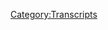 {{DEFAULTSORT:
    #_TRANSCRIPT_0660:February 11, 2014
}}{{Transcript
    | title         = [[660: February 11, 2014]]
    | caption       = [https://knowledgefight.libsyn.com/660-february-11-2014 Listen to this episode on Libsyn]
    | episodeNumber = [[660: February 11, 2014|660]]
    | length        = 01:55:12
}}

{{MessageBox
    | header     = Warning: Bot Generated Content
    | text       = This transcript was automatically generated by transcription software and likely contains many mistakes and misattributions. Please check the audio for definitive quotes, attribution, and context.
    | image      = N3yvass4myg91.webp
    | imagewidth = 50px
    | id         = warning
}}

{{TranscriptBlock
    | name      = Unknown Speaker
    | timestamp = 00:00:00.000
    | text      = N-N-N-N-N-N-Knowledge Fight
}}

{{TranscriptBlock
    | name      = Unknown Speaker
    | timestamp = 00:00:12.960
    | text      = Dan and Jordan, I am sweating.
}}

{{TranscriptBlock
    | name      = Unknown Speaker
    | timestamp = 00:00:19.440
    | text      = Knowledgefight.com, it's time to pray.
}}

{{TranscriptBlock
    | name      = Unknown Speaker
    | timestamp = 00:00:21.480
    | text      = I have great respect for Knowledgefight.
}}

{{TranscriptBlock
    | name      = Unknown Speaker
    | timestamp = 00:00:23.920
    | text      = Knowledgefight.
}}

{{TranscriptBlock
    | name      = Unknown Speaker
    | timestamp = 00:00:24.920
    | text      = I'm sick of them posing as if they're the good guys, saying we are the bad guys.
}}

{{TranscriptBlock
    | name      = Unknown Speaker
    | timestamp = 00:00:29.440
    | text      = Knowledgefight.
}}

{{TranscriptBlock
    | name      = Unknown Speaker
    | timestamp = 00:00:30.440
    | text      = Dan and Jordan, Knowledgefight.
}}

{{TranscriptBlock
    | name      = Unknown Speaker
    | timestamp = 00:00:31.440
    | text      = Need money.
}}

{{TranscriptBlock
    | name      = Unknown Speaker
    | timestamp = 00:00:32.439
    | text      = Andy in Kansas.
}}

{{TranscriptBlock
    | name      = Unknown Speaker
    | timestamp = 00:00:33.439
    | text      = Andy in Kansas.
}}

{{TranscriptBlock
    | name      = Unknown Speaker
    | timestamp = 00:00:34.439
    | text      = Stop it.
}}

{{TranscriptBlock
    | name      = Unknown Speaker
    | timestamp = 00:00:35.439
    | text      = Andy in Kansas.
}}

{{TranscriptBlock
    | name      = Unknown Speaker
    | timestamp = 00:00:36.439
    | text      = Andy in Kansas.
}}

{{TranscriptBlock
    | name      = Unknown Speaker
    | timestamp = 00:00:37.439
    | text      = It's time to pray.
}}

{{TranscriptBlock
    | name      = Unknown Speaker
    | timestamp = 00:00:38.439
    | text      = Andy in Kansas, you're on the air.
}}

{{TranscriptBlock
    | name      = Unknown Speaker
    | timestamp = 00:00:39.439
    | text      = Thanks for holding.
}}

{{TranscriptBlock
    | name      = Unknown Speaker
    | timestamp = 00:00:40.439
    | text      = Hello, Alex.
}}

{{TranscriptBlock
    | name      = Unknown Speaker
    | timestamp = 00:00:41.439
    | text      = I'm a first-time caller.
}}

{{TranscriptBlock
    | name      = Unknown Speaker
    | timestamp = 00:00:42.439
    | text      = I'm a huge fan.
}}

{{TranscriptBlock
    | name      = Unknown Speaker
    | timestamp = 00:00:43.439
    | text      = I love your room.
}}

{{TranscriptBlock
    | name      = Unknown Speaker
    | timestamp = 00:00:44.439
    | text      = Knowledgefight.
}}

{{TranscriptBlock
    | name      = Unknown Speaker
    | timestamp = 00:00:45.439
    | text      = N-N-N-N-Knowledgefight.com.
}}

{{TranscriptBlock
    | name      = Unknown Speaker
    | timestamp = 00:00:46.439
    | text      = I love you.
}}

{{TranscriptBlock
    | name      = Unknown Speaker
    | timestamp = 00:00:47.439
    | text      = Hey, everybody.
}}

{{TranscriptBlock
    | name      = Unknown Speaker
    | timestamp = 00:01:00.159
    | text      = Welcome back to Knowledgefight.
}}

{{TranscriptBlock
    | name      = Unknown Speaker
    | timestamp = 00:01:01.159
    | text      = I'm Dan.
}}

{{TranscriptBlock
    | name      = Unknown Speaker
    | timestamp = 00:01:02.159
    | text      = I'm Jordan.
}}

{{TranscriptBlock
    | name      = Unknown Speaker
    | timestamp = 00:01:03.159
    | text      = We're a couple dudes.
}}

{{TranscriptBlock
    | name      = Unknown Speaker
    | timestamp = 00:01:04.159
    | text      = We like to sit around, worship at the altar of Selene, and talk a little bit about Alex
}}

{{TranscriptBlock
    | name      = Unknown Speaker
    | timestamp = 00:01:05.879
    | text      = Jones.
}}

{{TranscriptBlock
    | name      = Unknown Speaker
    | timestamp = 00:01:06.879
    | text      = Oh, indeed we are, Dan.
}}

{{TranscriptBlock
    | name      = Unknown Speaker
    | timestamp = 00:01:07.879
    | text      = Jordan.
}}

{{TranscriptBlock
    | name      = Unknown Speaker
    | timestamp = 00:01:08.879
    | text      = Dan.
}}

{{TranscriptBlock
    | name      = Unknown Speaker
    | timestamp = 00:01:09.879
    | text      = Jordan.
}}

{{TranscriptBlock
    | name      = Unknown Speaker
    | timestamp = 00:01:10.879
    | text      = Quick question for you.
}}

{{TranscriptBlock
    | name      = Unknown Speaker
    | timestamp = 00:01:11.879
    | text      = What's up?
}}

{{TranscriptBlock
    | name      = Unknown Speaker
    | timestamp = 00:01:12.879
    | text      = What's your Bright Spot today?
}}

{{TranscriptBlock
    | name      = Unknown Speaker
    | timestamp = 00:01:13.879
    | text      = Well, my Bright Spot today is a little bit bittersweet, I suppose.
}}

{{TranscriptBlock
    | name      = Unknown Speaker
    | timestamp = 00:01:14.879
    | text      = My Bright Spot is that this week, the world lost the bad guy.
}}

{{TranscriptBlock
    | name      = Unknown Speaker
    | timestamp = 00:01:17.760
    | text      = Oh, yes.
}}

{{TranscriptBlock
    | name      = Unknown Speaker
    | timestamp = 00:01:18.760
    | text      = Scott Hall passed away.
}}

{{TranscriptBlock
    | name      = Unknown Speaker
    | timestamp = 00:01:19.760
    | text      = Yes, I read about that.
}}

{{TranscriptBlock
    | name      = Unknown Speaker
    | timestamp = 00:01:21.120
    | text      = Obviously, not necessarily a Bright Spot that he died, but he was a wrestler who was always
}}

{{TranscriptBlock
    | name      = Unknown Speaker
    | timestamp = 00:01:27.760
    | text      = very, very exciting.
}}

{{TranscriptBlock
    | name      = Unknown Speaker
    | timestamp = 00:01:29.760
    | text      = I grew up at just the right time and watched wrestling in such a way that the WCW and the
}}

{{TranscriptBlock
    | name      = Unknown Speaker
    | timestamp = 00:01:38.799
    | text      = NWO that Scott Hall was the leading part of.
}}

{{TranscriptBlock
    | name      = Unknown Speaker
    | timestamp = 00:01:42.120
    | text      = Oh, I remember.
}}

{{TranscriptBlock
    | name      = Unknown Speaker
    | timestamp = 00:01:43.120
    | text      = Was terrifying to me.
}}

{{TranscriptBlock
    | name      = Unknown Speaker
    | timestamp = 00:01:44.480
    | text      = That was the era when I watched wrestling.
}}

{{TranscriptBlock
    | name      = Unknown Speaker
    | timestamp = 00:01:47.680
    | text      = I had two years where I was a wrestling fan, so yeah, I remember Scott Hall.
}}

{{TranscriptBlock
    | name      = Unknown Speaker
    | timestamp = 00:01:51.959
    | text      = Yeah, him and Kevin Nash, the Outsiders coming in and invading WCW, bringing Hollywood Hulk
}}

{{TranscriptBlock
    | name      = Unknown Speaker
    | timestamp = 00:01:57.280
    | text      = Hogan into the mix.
}}

{{TranscriptBlock
    | name      = Unknown Speaker
    | timestamp = 00:01:58.280
    | text      = Hulk shows up and everybody went, what?
}}

{{TranscriptBlock
    | name      = Unknown Speaker
    | timestamp = 00:01:59.680
    | text      = Everyone threw trash in the ring.
}}

{{TranscriptBlock
    | name      = Unknown Speaker
    | timestamp = 00:02:00.680
    | text      = Everybody was like, oh, no, he can't be, his American flag and shit.
}}

{{TranscriptBlock
    | name      = Unknown Speaker
    | timestamp = 00:02:05.439
    | text      = But my parents didn't let me watch wrestling when I was a kid, so there was sort of a forbidden
}}

{{TranscriptBlock
    | name      = Unknown Speaker
    | timestamp = 00:02:09.439
    | text      = aspect to it, and that made everything a little bit more sneaky, a little contraband.
}}

{{TranscriptBlock
    | name      = Unknown Speaker
    | timestamp = 00:02:16.759
    | text      = And I would go over to my friend's house and we would watch it.
}}

{{TranscriptBlock
    | name      = Unknown Speaker
    | timestamp = 00:02:18.960
    | text      = I would sleep over at his place so we could watch Monday Night Raw and WCW, Nitro.
}}

{{TranscriptBlock
    | name      = Unknown Speaker
    | timestamp = 00:02:26.080
    | text      = And there was an anarchic element to the invasion of the NWO and Scott Hall, just the cool one.
}}

{{TranscriptBlock
    | name      = Unknown Speaker
    | timestamp = 00:02:34.360
    | text      = Kevin Nash, big sexy, wasn't cool.
}}

{{TranscriptBlock
    | name      = Unknown Speaker
    | timestamp = 00:02:36.960
    | text      = Not cool.
}}

{{TranscriptBlock
    | name      = Unknown Speaker
    | timestamp = 00:02:37.960
    | text      = He wasn't as cool.
}}

{{TranscriptBlock
    | name      = Unknown Speaker
    | timestamp = 00:02:38.960
    | text      = He was big.
}}

{{TranscriptBlock
    | name      = Unknown Speaker
    | timestamp = 00:02:39.960
    | text      = He was a henchman.
}}

{{TranscriptBlock
    | name      = Unknown Speaker
    | timestamp = 00:02:40.960
    | text      = He was a henchman through and through.
}}

{{TranscriptBlock
    | name      = Unknown Speaker
    | timestamp = 00:02:42.280
    | text      = But I think he thought he was cool.
}}

{{TranscriptBlock
    | name      = Unknown Speaker
    | timestamp = 00:02:43.840
    | text      = Of course he did.
}}

{{TranscriptBlock
    | name      = Unknown Speaker
    | timestamp = 00:02:44.840
    | text      = Scott Hall was cool and scary.
}}

{{TranscriptBlock
    | name      = Unknown Speaker
    | timestamp = 00:02:46.479
    | text      = I assume all henchmen think they're cool, right?
}}

{{TranscriptBlock
    | name      = Unknown Speaker
    | timestamp = 00:02:48.800
    | text      = Otherwise there's no reason to just follow blindly some asshole.
}}

{{TranscriptBlock
    | name      = Unknown Speaker
    | timestamp = 00:02:52.080
    | text      = Probably.
}}

{{TranscriptBlock
    | name      = Unknown Speaker
    | timestamp = 00:02:53.080
    | text      = Yeah.
}}

{{TranscriptBlock
    | name      = Unknown Speaker
    | timestamp = 00:02:54.080
    | text      = But yeah, it was many fond memories of watching him work and rest in peace.
}}

{{TranscriptBlock
    | name      = Unknown Speaker
    | timestamp = 00:03:01.000
    | text      = Yeah.
}}

{{TranscriptBlock
    | name      = Unknown Speaker
    | timestamp = 00:03:02.000
    | text      = Anyway, what about you?
}}

{{TranscriptBlock
    | name      = Unknown Speaker
    | timestamp = 00:03:03.000
    | text      = I mean, strangely enough, My Bright Spot, not as bittersweet, however, still somewhat
}}

{{TranscriptBlock
    | name      = Unknown Speaker
    | timestamp = 00:03:09.199
    | text      = nostalgic.
}}

{{TranscriptBlock
    | name      = Unknown Speaker
    | timestamp = 00:03:11.400
    | text      = So if you remember Adult Swim Toonami, when they used to run anime all the time.
}}

{{TranscriptBlock
    | name      = Unknown Speaker
    | timestamp = 00:03:17.199
    | text      = Not really.
}}

{{TranscriptBlock
    | name      = Unknown Speaker
    | timestamp = 00:03:18.319
    | text      = So they are bringing back FLCL for a third and fourth season.
}}

{{TranscriptBlock
    | name      = Unknown Speaker
    | timestamp = 00:03:23.599
    | text      = Zero idea.
}}

{{TranscriptBlock
    | name      = Unknown Speaker
    | timestamp = 00:03:24.599
    | text      = And I can't begin to...
}}

{{TranscriptBlock
    | name      = Unknown Speaker
    | timestamp = 00:03:26.400
    | text      = I've described FLCL to you on at least four occasions.
}}

{{TranscriptBlock
    | name      = Unknown Speaker
    | timestamp = 00:03:29.520
    | text      = In one ear, out the other.
}}

{{TranscriptBlock
    | name      = Unknown Speaker
    | timestamp = 00:03:31.120
    | text      = Absolutely.
}}

{{TranscriptBlock
    | name      = Unknown Speaker
    | timestamp = 00:03:32.120
    | text      = So you start saying to people, okay, there's a giant iron.
}}

{{TranscriptBlock
    | name      = Unknown Speaker
    | timestamp = 00:03:35.120
    | text      = Sometimes it turns into a manga.
}}

{{TranscriptBlock
    | name      = Unknown Speaker
    | timestamp = 00:03:36.800
    | text      = FLCL might just mean rubbing tits together.
}}

{{TranscriptBlock
    | name      = Unknown Speaker
    | timestamp = 00:03:39.419
    | text      = Nobody knows.
}}

{{TranscriptBlock
    | name      = Unknown Speaker
    | timestamp = 00:03:40.599
    | text      = Anyways, the important part is that a woman hits a man in the face with a Rickenbacker
}}

{{TranscriptBlock
    | name      = Unknown Speaker
    | timestamp = 00:03:44.840
    | text      = base and mechas come out of it that they then have to fight the universe with.
}}

{{TranscriptBlock
    | name      = Unknown Speaker
    | timestamp = 00:03:49.560
    | text      = Obviously, this is a coming of age tale about a young boy experiencing puberty.
}}

{{TranscriptBlock
    | name      = Unknown Speaker
    | timestamp = 00:03:55.719
    | text      = I look forward to hearing about this for the first time for the fifth time in the future.
}}

{{TranscriptBlock
    | name      = Unknown Speaker
    | timestamp = 00:03:59.479
    | text      = Yes, exactly.
}}

{{TranscriptBlock
    | name      = Unknown Speaker
    | timestamp = 00:04:00.479
    | text      = I have no idea what you're talking about.
}}

{{TranscriptBlock
    | name      = Unknown Speaker
    | timestamp = 00:04:01.479
    | text      = Exactly.
}}

{{TranscriptBlock
    | name      = Unknown Speaker
    | timestamp = 00:04:02.479
    | text      = But it is also one of the, if not the maybe, greatest anime series of all time.
}}

{{TranscriptBlock
    | name      = Unknown Speaker
    | timestamp = 00:04:06.879
    | text      = I feel like my reference point for Adult Swim is when it was just C-Lab, Aqua Teen Hunger
}}

{{TranscriptBlock
    | name      = Unknown Speaker
    | timestamp = 00:04:12.439
    | text      = Force, and I think Family Guy.
}}

{{TranscriptBlock
    | name      = Unknown Speaker
    | timestamp = 00:04:15.080
    | text      = Maybe.
}}

{{TranscriptBlock
    | name      = Unknown Speaker
    | timestamp = 00:04:16.079
    | text      = See, if you go a few hours later, you got Gundam Wing, you got Dragon Ball Z, man, you
}}

{{TranscriptBlock
    | name      = Unknown Speaker
    | timestamp = 00:04:22.439
    | text      = got it all, buddy.
}}

{{TranscriptBlock
    | name      = Unknown Speaker
    | timestamp = 00:04:23.959
    | text      = That's the shit.
}}

{{TranscriptBlock
    | name      = Unknown Speaker
    | timestamp = 00:04:24.959
    | text      = Well, I'm glad...
}}

{{TranscriptBlock
    | name      = Unknown Speaker
    | timestamp = 00:04:25.959
    | text      = Cowboy Bebop.
}}

{{TranscriptBlock
    | name      = Unknown Speaker
    | timestamp = 00:04:26.959
    | text      = I'm glad for you.
}}

{{TranscriptBlock
    | name      = Unknown Speaker
    | timestamp = 00:04:28.959
    | text      = Jordan, we have an episode to go over today.
}}

{{TranscriptBlock
    | name      = Unknown Speaker
    | timestamp = 00:04:33.160
    | text      = Okay.
}}

{{TranscriptBlock
    | name      = Unknown Speaker
    | timestamp = 00:04:34.160
    | text      = So Alex is still on a little bit of a breaky.
}}

{{TranscriptBlock
    | name      = Unknown Speaker
    | timestamp = 00:04:36.040
    | text      = We're recording this on Thursday, so I'm not sure if he actually got back to studio today
}}

{{TranscriptBlock
    | name      = Unknown Speaker
    | timestamp = 00:04:39.360
    | text      = or whatever, but we'll get back to the present day on Monday.
}}

{{TranscriptBlock
    | name      = Unknown Speaker
    | timestamp = 00:04:43.519
    | text      = But for now, we are back still not in the present, we're in the past.
}}

{{TranscriptBlock
    | name      = Unknown Speaker
    | timestamp = 00:04:48.639
    | text      = And today, we actually...
}}

{{TranscriptBlock
    | name      = Unknown Speaker
    | timestamp = 00:04:50.480
    | text      = Delightful little bit of a request time travel episode.
}}

{{TranscriptBlock
    | name      = Unknown Speaker
    | timestamp = 00:04:55.160
    | text      = Keith reached out to me, his wife Laurel is celebrating a 40th birthday next week.
}}

{{TranscriptBlock
    | name      = Unknown Speaker
    | timestamp = 00:05:01.279
    | text      = Oh, congratulations!
}}

{{TranscriptBlock
    | name      = Unknown Speaker
    | timestamp = 00:05:02.279
    | text      = In the middle of next week.
}}

{{TranscriptBlock
    | name      = Unknown Speaker
    | timestamp = 00:05:03.279
    | text      = Happy birthday.
}}

{{TranscriptBlock
    | name      = Unknown Speaker
    | timestamp = 00:05:04.279
    | text      = In honor of that and to celebrate, Keith thought it would be fun for us to go back and enjoy
}}

{{TranscriptBlock
    | name      = Unknown Speaker
    | timestamp = 00:05:08.120
    | text      = Alex Jones' 40th birthday.
}}

{{TranscriptBlock
    | name      = Unknown Speaker
    | timestamp = 00:05:10.879
    | text      = And so we are going to be talking about February 11th, 2014.
}}

{{TranscriptBlock
    | name      = Unknown Speaker
    | timestamp = 00:05:15.160
    | text      = Oh, no!
}}

{{TranscriptBlock
    | name      = Unknown Speaker
    | timestamp = 00:05:17.439
    | text      = Alex's 40th birthday.
}}

{{TranscriptBlock
    | name      = Unknown Speaker
    | timestamp = 00:05:18.839
    | text      = Oh, man.
}}

{{TranscriptBlock
    | name      = Unknown Speaker
    | timestamp = 00:05:19.839
    | text      = It comes up once on the show that it's his birthday.
}}

{{TranscriptBlock
    | name      = Unknown Speaker
    | timestamp = 00:05:22.399
    | text      = One time.
}}

{{TranscriptBlock
    | name      = Unknown Speaker
    | timestamp = 00:05:23.399
    | text      = It's very weird that this is, what, only a few months away from the invasion of Crimea.
}}

{{TranscriptBlock
    | name      = Unknown Speaker
    | timestamp = 00:05:29.279
    | text      = It doesn't come up.
}}

{{TranscriptBlock
    | name      = Unknown Speaker
    | timestamp = 00:05:30.759
    | text      = It doesn't come up.
}}

{{TranscriptBlock
    | name      = Unknown Speaker
    | timestamp = 00:05:31.759
    | text      = Don't worry about that.
}}

{{TranscriptBlock
    | name      = Unknown Speaker
    | timestamp = 00:05:32.759
    | text      = Okay.
}}

{{TranscriptBlock
    | name      = Unknown Speaker
    | timestamp = 00:05:33.759
    | text      = There's no witchery on that aspect.
}}

{{TranscriptBlock
    | name      = Unknown Speaker
    | timestamp = 00:05:34.759
    | text      = I was going to say, if you're a witch, I'm going to be furious.
}}

{{TranscriptBlock
    | name      = Unknown Speaker
    | timestamp = 00:05:36.759
    | text      = No, no, no.
}}

{{TranscriptBlock
    | name      = Unknown Speaker
    | timestamp = 00:05:37.759
    | text      = I am witchy, but my powers are limited to some degree.
}}

{{TranscriptBlock
    | name      = Unknown Speaker
    | timestamp = 00:05:42.639
    | text      = So happy birthday, Laurel.
}}

{{TranscriptBlock
    | name      = Unknown Speaker
    | timestamp = 00:05:44.399
    | text      = Happy birthday.
}}

{{TranscriptBlock
    | name      = Unknown Speaker
    | timestamp = 00:05:45.399
    | text      = Not happy birthday to Alex.
}}

{{TranscriptBlock
    | name      = Unknown Speaker
    | timestamp = 00:05:46.759
    | text      = And not to Putin either.
}}

{{TranscriptBlock
    | name      = Unknown Speaker
    | timestamp = 00:05:48.439
    | text      = No.
}}

{{TranscriptBlock
    | name      = Unknown Speaker
    | timestamp = 00:05:49.439
    | text      = Okay.
}}

{{TranscriptBlock
    | name      = Unknown Speaker
    | timestamp = 00:05:50.439
    | text      = When's his birthday?
}}

{{TranscriptBlock
    | name      = Unknown Speaker
    | timestamp = 00:05:51.439
    | text      = Probably around the same day.
}}

{{TranscriptBlock
    | name      = Unknown Speaker
    | timestamp = 00:05:52.439
    | text      = We'll get down to this episode, but first let's take a little moment to say hello to
}}

{{TranscriptBlock
    | name      = Unknown Speaker
    | timestamp = 00:05:56.839
    | text      = some new wonks.
}}

{{TranscriptBlock
    | name      = Unknown Speaker
    | timestamp = 00:05:57.839
    | text      = Oh, that's a great idea.
}}

{{TranscriptBlock
    | name      = Unknown Speaker
    | timestamp = 00:05:58.839
    | text      = So first, Galaxy, thank you so much.
}}

{{TranscriptBlock
    | name      = Unknown Speaker
    | timestamp = 00:06:00.319
    | text      = You are now a policy wonk.
}}

{{TranscriptBlock
    | name      = Unknown Speaker
    | timestamp = 00:06:01.639
    | text      = I'm a policy wonk.
}}

{{TranscriptBlock
    | name      = Unknown Speaker
    | timestamp = 00:06:02.639
    | text      = Thanks, Galaxy.
}}

{{TranscriptBlock
    | name      = Unknown Speaker
    | timestamp = 00:06:03.639
    | text      = Thank you.
}}

{{TranscriptBlock
    | name      = Unknown Speaker
    | timestamp = 00:06:04.639
    | text      = Loved your quest.
}}

{{TranscriptBlock
    | name      = Unknown Speaker
    | timestamp = 00:06:05.639
    | text      = Next, a Dutchman who wonders why the Dutchman is called the Dutchman if he isn't Dutch.
}}

{{TranscriptBlock
    | name      = Unknown Speaker
    | timestamp = 00:06:09.199
    | text      = Thank you so much.
}}

{{TranscriptBlock
    | name      = Unknown Speaker
    | timestamp = 00:06:10.199
    | text      = You are now a policy wonk.
}}

{{TranscriptBlock
    | name      = Unknown Speaker
    | timestamp = 00:06:11.199
    | text      = I'm a policy wonk.
}}

{{TranscriptBlock
    | name      = Unknown Speaker
    | timestamp = 00:06:12.199
    | text      = Thank you very much.
}}

{{TranscriptBlock
    | name      = Unknown Speaker
    | timestamp = 00:06:13.199
    | text      = I think that was about Rick Smits.
}}

{{TranscriptBlock
    | name      = Unknown Speaker
    | timestamp = 00:06:15.040
    | text      = Next, I went beyond the consciousness of God and all I got was this stupid t-shirt.
}}

{{TranscriptBlock
    | name      = Unknown Speaker
    | timestamp = 00:06:19.160
    | text      = Thank you so much.
}}

{{TranscriptBlock
    | name      = Unknown Speaker
    | timestamp = 00:06:20.160
    | text      = You are now a policy wonk.
}}

{{TranscriptBlock
    | name      = Unknown Speaker
    | timestamp = 00:06:21.160
    | text      = I'm a policy wonk.
}}

{{TranscriptBlock
    | name      = Unknown Speaker
    | timestamp = 00:06:22.160
    | text      = Thank you very much.
}}

{{TranscriptBlock
    | name      = Unknown Speaker
    | timestamp = 00:06:23.160
    | text      = Thank you.
}}

{{TranscriptBlock
    | name      = Unknown Speaker
    | timestamp = 00:06:24.160
    | text      = I think that one was about Rick Smits.
}}

{{TranscriptBlock
    | name      = Unknown Speaker
    | timestamp = 00:06:25.160
    | text      = Probably.
}}

{{TranscriptBlock
    | name      = Unknown Speaker
    | timestamp = 00:06:26.160
    | text      = I think these all are about Rick Smits.
}}

{{TranscriptBlock
    | name      = Unknown Speaker
    | timestamp = 00:06:27.160
    | text      = Next, Rob at Lexus Loves Buttholes.
}}

{{TranscriptBlock
    | name      = Unknown Speaker
    | timestamp = 00:06:29.120
    | text      = Thank you so much.
}}

{{TranscriptBlock
    | name      = Unknown Speaker
    | timestamp = 00:06:30.120
    | text      = You are now a policy wonk.
}}

{{TranscriptBlock
    | name      = Unknown Speaker
    | timestamp = 00:06:31.120
    | text      = I'm a policy wonk.
}}

{{TranscriptBlock
    | name      = Unknown Speaker
    | timestamp = 00:06:32.120
    | text      = That was not about Rick Smits.
}}

{{TranscriptBlock
    | name      = Unknown Speaker
    | timestamp = 00:06:33.120
    | text      = That was Fitz Fitz.
}}

{{TranscriptBlock
    | name      = Unknown Speaker
    | timestamp = 00:06:34.120
    | text      = What?
}}

{{TranscriptBlock
    | name      = Unknown Speaker
    | timestamp = 00:06:35.120
    | text      = That was not.
}}

{{TranscriptBlock
    | name      = Unknown Speaker
    | timestamp = 00:06:36.120
    | text      = It's about Rob.
}}

{{TranscriptBlock
    | name      = Unknown Speaker
    | timestamp = 00:06:37.120
    | text      = Thank you.
}}

{{TranscriptBlock
    | name      = Unknown Speaker
    | timestamp = 00:06:38.120
    | text      = Next, Jeezy Kableezy.
}}

{{TranscriptBlock
    | name      = Unknown Speaker
    | timestamp = 00:06:39.120
    | text      = Robert, when are you going to become a policy wonk?
}}

{{TranscriptBlock
    | name      = Unknown Speaker
    | timestamp = 00:06:40.120
    | text      = Thank you so much.
}}

{{TranscriptBlock
    | name      = Unknown Speaker
    | timestamp = 00:06:41.120
    | text      = You are now a policy wonk.
}}

{{TranscriptBlock
    | name      = Unknown Speaker
    | timestamp = 00:06:42.120
    | text      = I'm a policy wonk.
}}

{{TranscriptBlock
    | name      = Unknown Speaker
    | timestamp = 00:06:43.120
    | text      = Thank you.
}}

{{TranscriptBlock
    | name      = Unknown Speaker
    | timestamp = 00:06:44.120
    | text      = Thank you.
}}

{{TranscriptBlock
    | name      = Unknown Speaker
    | timestamp = 00:06:45.120
    | text      = And Dr. Occupied Texas, thank you so much.
}}

{{TranscriptBlock
    | name      = Unknown Speaker
    | timestamp = 00:06:46.759
    | text      = You are now a policy wonk.
}}

{{TranscriptBlock
    | name      = Unknown Speaker
    | timestamp = 00:06:48.000
    | text      = I'm a policy wonk.
}}

{{TranscriptBlock
    | name      = Unknown Speaker
    | timestamp = 00:06:49.000
    | text      = Thank you very much.
}}

{{TranscriptBlock
    | name      = Unknown Speaker
    | timestamp = 00:06:50.000
    | text      = Thank y'alls.
}}

{{TranscriptBlock
    | name      = Unknown Speaker
    | timestamp = 00:06:52.800
    | text      = This is, we are just dropping in cold.
}}

{{TranscriptBlock
    | name      = Unknown Speaker
    | timestamp = 00:06:55.040
    | text      = We don't really know what's going on.
}}

{{TranscriptBlock
    | name      = Unknown Speaker
    | timestamp = 00:06:56.319
    | text      = No idea.
}}

{{TranscriptBlock
    | name      = Unknown Speaker
    | timestamp = 00:06:57.319
    | text      = We have no context for this.
}}

{{TranscriptBlock
    | name      = Unknown Speaker
    | timestamp = 00:06:58.759
    | text      = Most of our past episodes that we've seen so far, like recently at least, have been
}}

{{TranscriptBlock
    | name      = Unknown Speaker
    | timestamp = 00:07:02.600
    | text      = 2003.
}}

{{TranscriptBlock
    | name      = Unknown Speaker
    | timestamp = 00:07:03.600
    | text      = Right.
}}

{{TranscriptBlock
    | name      = Unknown Speaker
    | timestamp = 00:07:04.600
    | text      = So it's deep in Alex's past.
}}

{{TranscriptBlock
    | name      = Unknown Speaker
    | timestamp = 00:07:05.600
    | text      = He's a very different broadcaster.
}}

{{TranscriptBlock
    | name      = Unknown Speaker
    | timestamp = 00:07:07.819
    | text      = And then our other point of reference that's really fresh in our mind is 2022, 2021, Alex,
}}

{{TranscriptBlock
    | name      = Unknown Speaker
    | timestamp = 00:07:12.480
    | text      = where he's an unhinged lunatic.
}}

{{TranscriptBlock
    | name      = Unknown Speaker
    | timestamp = 00:07:13.920
    | text      = Right.
}}

{{TranscriptBlock
    | name      = Unknown Speaker
    | timestamp = 00:07:14.920
    | text      = Right.
}}

{{TranscriptBlock
    | name      = Unknown Speaker
    | timestamp = 00:07:15.920
    | text      = And so it's kind of interesting to get this in between point.
}}

{{TranscriptBlock
    | name      = Unknown Speaker
    | timestamp = 00:07:18.160
    | text      = This is pre-Trump.
}}

{{TranscriptBlock
    | name      = Unknown Speaker
    | timestamp = 00:07:20.120
    | text      = Right.
}}

{{TranscriptBlock
    | name      = Unknown Speaker
    | timestamp = 00:07:21.199
    | text      = We haven't even figured out the four ways to learn yet.
}}

{{TranscriptBlock
    | name      = Unknown Speaker
    | timestamp = 00:07:23.720
    | text      = No, he's being cagey about that.
}}

{{TranscriptBlock
    | name      = Unknown Speaker
    | timestamp = 00:07:26.000
    | text      = But there is a list of five things on this episode.
}}

{{TranscriptBlock
    | name      = Unknown Speaker
    | timestamp = 00:07:29.199
    | text      = Not ways to learn.
}}

{{TranscriptBlock
    | name      = Unknown Speaker
    | timestamp = 00:07:30.199
    | text      = Okay.
}}

{{TranscriptBlock
    | name      = Unknown Speaker
    | timestamp = 00:07:31.199
    | text      = I like lists.
}}

{{TranscriptBlock
    | name      = Unknown Speaker
    | timestamp = 00:07:32.199
    | text      = But that will, that will be a bit later in the episode.
}}

{{TranscriptBlock
    | name      = Unknown Speaker
    | timestamp = 00:07:34.480
    | text      = Here is an out of context drop though from today's show.
}}

{{TranscriptBlock
    | name      = Unknown Speaker
    | timestamp = 00:07:36.920
    | text      = Other eye down hurt my stomach.
}}

{{TranscriptBlock
    | name      = Unknown Speaker
    | timestamp = 00:07:37.920
    | text      = It made me hurt when I peed.
}}

{{TranscriptBlock
    | name      = Unknown Speaker
    | timestamp = 00:07:38.920
    | text      = This doesn't do that.
}}

{{TranscriptBlock
    | name      = Unknown Speaker
    | timestamp = 00:07:39.920
    | text      = How do you come up with all this?
}}

{{TranscriptBlock
    | name      = Unknown Speaker
    | timestamp = 00:07:42.920
    | text      = Man, apparently iodine makes it hurt when Alex pees.
}}

{{TranscriptBlock
    | name      = Unknown Speaker
    | timestamp = 00:07:47.000
    | text      = There's a product that makes it hurt when he pees.
}}

{{TranscriptBlock
    | name      = Unknown Speaker
    | timestamp = 00:07:49.279
    | text      = No, no, no.
}}

{{TranscriptBlock
    | name      = Unknown Speaker
    | timestamp = 00:07:50.399
    | text      = Other iodine.
}}

{{TranscriptBlock
    | name      = Unknown Speaker
    | timestamp = 00:07:51.680
    | text      = Other iodine.
}}

{{TranscriptBlock
    | name      = Unknown Speaker
    | timestamp = 00:07:52.680
    | text      = Than the ones he's selling.
}}

{{TranscriptBlock
    | name      = Unknown Speaker
    | timestamp = 00:07:53.680
    | text      = So, so they made the doesn't hurt when you pee iodine or Alex had syphilis for a while.
}}

{{TranscriptBlock
    | name      = Unknown Speaker
    | timestamp = 00:08:01.959
    | text      = I look, I don't care to speculate necessarily.
}}

{{TranscriptBlock
    | name      = Unknown Speaker
    | timestamp = 00:08:04.959
    | text      = I also, I will admit there is a failing in my research and that is that I didn't look
}}

{{TranscriptBlock
    | name      = Unknown Speaker
    | timestamp = 00:08:09.600
    | text      = into it to see if it's a common side effect of taking iodine that hurts when you pee.
}}

{{TranscriptBlock
    | name      = Unknown Speaker
    | timestamp = 00:08:13.680
    | text      = Right.
}}

{{TranscriptBlock
    | name      = Unknown Speaker
    | timestamp = 00:08:14.680
    | text      = Oh God.
}}

{{TranscriptBlock
    | name      = Unknown Speaker
    | timestamp = 00:08:15.680
    | text      = I was going to say.
}}

{{TranscriptBlock
    | name      = Unknown Speaker
    | timestamp = 00:08:16.680
    | text      = I was going to ask Alex to say.
}}

{{TranscriptBlock
    | name      = Unknown Speaker
    | timestamp = 00:08:17.680
    | text      = That's all.
}}

{{TranscriptBlock
    | name      = Unknown Speaker
    | timestamp = 00:08:18.680
    | text      = I didn't look into it either.
}}

{{TranscriptBlock
    | name      = Unknown Speaker
    | timestamp = 00:08:19.680
    | text      = I just assumed he had gonorrhea.
}}

{{TranscriptBlock
    | name      = Unknown Speaker
    | timestamp = 00:08:20.680
    | text      = So here is where we start.
}}

{{TranscriptBlock
    | name      = Unknown Speaker
    | timestamp = 00:08:22.720
    | text      = And Alex is on one right out the jump.
}}

{{TranscriptBlock
    | name      = Unknown Speaker
    | timestamp = 00:08:25.319
    | text      = Out the gate.
}}

{{TranscriptBlock
    | name      = Unknown Speaker
    | timestamp = 00:08:26.319
    | text      = We're breaking protocol here.
}}

{{TranscriptBlock
    | name      = Unknown Speaker
    | timestamp = 00:08:27.319
    | text      = That's all right.
}}

{{TranscriptBlock
    | name      = Unknown Speaker
    | timestamp = 00:08:28.319
    | text      = That's a good thing.
}}

{{TranscriptBlock
    | name      = Unknown Speaker
    | timestamp = 00:08:29.319
    | text      = I don't think I'm pregnant.
}}

{{TranscriptBlock
    | name      = Unknown Speaker
    | timestamp = 00:08:30.319
    | text      = I can do whatever I want.
}}

{{TranscriptBlock
    | name      = Unknown Speaker
    | timestamp = 00:08:31.319
    | text      = Well, you heard that there is Obama telling the French socialist president is completely
}}

{{TranscriptBlock
    | name      = Unknown Speaker
    | timestamp = 00:08:40.399
    | text      = above the law and the entire French socialist leadership is on record having giant Swiss
}}

{{TranscriptBlock
    | name      = Unknown Speaker
    | timestamp = 00:08:45.440
    | text      = bank accounts that are tax exempt as they raise taxes on the middle class to one hundred
}}

{{TranscriptBlock
    | name      = Unknown Speaker
    | timestamp = 00:08:51.159
    | text      = plus percent to claw back any savings that were kept back on the old 80 plus percent
}}

{{TranscriptBlock
    | name      = Unknown Speaker
    | timestamp = 00:09:00.399
    | text      = tax rate.
}}

{{TranscriptBlock
    | name      = Unknown Speaker
    | timestamp = 00:09:01.399
    | text      = And let's hear that one more time.
}}

{{TranscriptBlock
    | name      = Unknown Speaker
    | timestamp = 00:09:02.960
    | text      = Obama, I can do whatever I want.
}}

{{TranscriptBlock
    | name      = Unknown Speaker
    | timestamp = 00:09:06.320
    | text      = Best part about being president is I can do whatever I want while he's walking along talking
}}

{{TranscriptBlock
    | name      = Unknown Speaker
    | timestamp = 00:09:12.960
    | text      = to the French delegation and the French president.
}}

{{TranscriptBlock
    | name      = Unknown Speaker
    | timestamp = 00:09:16.960
    | text      = We're breaking protocol.
}}

{{TranscriptBlock
    | name      = Unknown Speaker
    | timestamp = 00:09:18.960
    | text      = That's all right.
}}

{{TranscriptBlock
    | name      = Unknown Speaker
    | timestamp = 00:09:20.960
    | text      = That's a good thing.
}}

{{TranscriptBlock
    | name      = Unknown Speaker
    | timestamp = 00:09:22.960
    | text      = I don't think I'm pregnant.
}}

{{TranscriptBlock
    | name      = Unknown Speaker
    | timestamp = 00:09:25.960
    | text      = I can do whatever I want.
}}

{{TranscriptBlock
    | name      = Unknown Speaker
    | timestamp = 00:09:26.960
    | text      = So did he not know there was a shotgun mic on him or did he know?
}}

{{TranscriptBlock
    | name      = Unknown Speaker
    | timestamp = 00:09:30.080
    | text      = No, he knew.
}}

{{TranscriptBlock
    | name      = Unknown Speaker
    | timestamp = 00:09:31.080
    | text      = This is some real petty shit.
}}

{{TranscriptBlock
    | name      = Unknown Speaker
    | timestamp = 00:09:32.559
    | text      = This is weak.
}}

{{TranscriptBlock
    | name      = Unknown Speaker
    | timestamp = 00:09:34.240
    | text      = So what had happened is that Obama was accepting a state visit from then French President Francois
}}

{{TranscriptBlock
    | name      = Unknown Speaker
    | timestamp = 00:09:39.399
    | text      = Haaland, which began with a tour of Thomas Jefferson's home at Monticello.
}}

{{TranscriptBlock
    | name      = Unknown Speaker
    | timestamp = 00:09:44.679
    | text      = When he said that they were breaking protocol, that was in reference to wanting to go to
}}

{{TranscriptBlock
    | name      = Unknown Speaker
    | timestamp = 00:09:48.120
    | text      = the terrace to look at the view, which wasn't part of the planned tour.
}}

{{TranscriptBlock
    | name      = Unknown Speaker
    | timestamp = 00:09:52.440
    | text      = Of course, because, you know, Obama joked about how he was the president, he could do
}}

{{TranscriptBlock
    | name      = Unknown Speaker
    | timestamp = 00:09:55.799
    | text      = whatever he wants.
}}

{{TranscriptBlock
    | name      = Unknown Speaker
    | timestamp = 00:09:56.799
    | text      = Alex takes this deadly seriously as opposed to him joking around about not sticking to
}}

{{TranscriptBlock
    | name      = Unknown Speaker
    | timestamp = 00:10:01.519
    | text      = the bullet points of the tour.
}}

{{TranscriptBlock
    | name      = Unknown Speaker
    | timestamp = 00:10:03.879
    | text      = Ridiculous.
}}

{{TranscriptBlock
    | name      = Unknown Speaker
    | timestamp = 00:10:04.879
    | text      = Oh, man, wasn't it, wasn't it weird when the president had like an actual sense of humor
}}

{{TranscriptBlock
    | name      = Unknown Speaker
    | timestamp = 00:10:10.360
    | text      = that was not even, not just like a solid sense of humor, but at times it quite admirable,
}}

{{TranscriptBlock
    | name      = Unknown Speaker
    | timestamp = 00:10:16.159
    | text      = you know, like with the solid writing staff, he crushed it on those timing.
}}

{{TranscriptBlock
    | name      = Unknown Speaker
    | timestamp = 00:10:20.360
    | text      = Yeah.
}}

{{TranscriptBlock
    | name      = Unknown Speaker
    | timestamp = 00:10:21.360
    | text      = He's got good timing.
}}

{{TranscriptBlock
    | name      = Unknown Speaker
    | timestamp = 00:10:22.360
    | text      = He had little things right there.
}}

{{TranscriptBlock
    | name      = Unknown Speaker
    | timestamp = 00:10:23.360
    | text      = And at no point in time did he say like, oh, the Mexicans are going to kill you.
}}

{{TranscriptBlock
    | name      = Unknown Speaker
    | timestamp = 00:10:26.879
    | text      = You know, like that was a good president for a while.
}}

{{TranscriptBlock
    | name      = Unknown Speaker
    | timestamp = 00:10:29.279
    | text      = It was.
}}

{{TranscriptBlock
    | name      = Unknown Speaker
    | timestamp = 00:10:30.279
    | text      = Yeah.
}}

{{TranscriptBlock
    | name      = Unknown Speaker
    | timestamp = 00:10:31.279
    | text      = It was.
}}

{{TranscriptBlock
    | name      = Unknown Speaker
    | timestamp = 00:10:32.279
    | text      = Yeah.
}}

{{TranscriptBlock
    | name      = Unknown Speaker
    | timestamp = 00:10:33.279
    | text      = We had a good stretch.
}}

{{TranscriptBlock
    | name      = Unknown Speaker
    | timestamp = 00:10:34.279
    | text      = We had the pettiest complaint being blown into like, aha, he admits he's a dictator.
}}

{{TranscriptBlock
    | name      = Unknown Speaker
    | timestamp = 00:10:39.200
    | text      = Yeah, I know.
}}

{{TranscriptBlock
    | name      = Unknown Speaker
    | timestamp = 00:10:40.799
    | text      = That's how shitty it was to, that's how shitty it was to be a right-winger, like shitting
}}

{{TranscriptBlock
    | name      = Unknown Speaker
    | timestamp = 00:10:45.860
    | text      = all over Obama's.
}}

{{TranscriptBlock
    | name      = Unknown Speaker
    | timestamp = 00:10:46.860
    | text      = You had to be like, oh, look at his fucking suit.
}}

{{TranscriptBlock
    | name      = Unknown Speaker
    | timestamp = 00:10:49.360
    | text      = It's tan.
}}

{{TranscriptBlock
    | name      = Unknown Speaker
    | timestamp = 00:10:50.360
    | text      = Oh, he's not fit to be president.
}}

{{TranscriptBlock
    | name      = Unknown Speaker
    | timestamp = 00:10:52.600
    | text      = And then the, you know, the flip comes when Trump becomes president and Alex accuses everyone
}}

{{TranscriptBlock
    | name      = Unknown Speaker
    | timestamp = 00:10:58.039
    | text      = else of doing basically the same game.
}}

{{TranscriptBlock
    | name      = Unknown Speaker
    | timestamp = 00:11:00.679
    | text      = Absolutely.
}}

{{TranscriptBlock
    | name      = Unknown Speaker
    | timestamp = 00:11:01.679
    | text      = Absolutely.
}}

{{TranscriptBlock
    | name      = Unknown Speaker
    | timestamp = 00:11:02.679
    | text      = Yeah, there absolutely was not tax rates over 100% in France in 2014.
}}

{{TranscriptBlock
    | name      = Unknown Speaker
    | timestamp = 00:11:07.759
    | text      = The highest tax band in their system was on people who made over 151,200 euros a year,
}}

{{TranscriptBlock
    | name      = Unknown Speaker
    | timestamp = 00:11:14.000
    | text      = and any income above that point was taxed at a rate of 45%.
}}

{{TranscriptBlock
    | name      = Unknown Speaker
    | timestamp = 00:11:17.720
    | text      = Holland had tried to usher in an experiment where businesses that pay salaries over a
}}

{{TranscriptBlock
    | name      = Unknown Speaker
    | timestamp = 00:11:22.559
    | text      = million euros per year would have to pay a 75% payroll tax.
}}

{{TranscriptBlock
    | name      = Unknown Speaker
    | timestamp = 00:11:27.919
    | text      = But it was widely unpopular, and it wasn't continued after the two-year timetable that
}}

{{TranscriptBlock
    | name      = Unknown Speaker
    | timestamp = 00:11:32.320
    | text      = was put in place for its experiment.
}}

{{TranscriptBlock
    | name      = Unknown Speaker
    | timestamp = 00:11:34.440
    | text      = I frequently see this being reported as a tax on people who make more than a million
}}

{{TranscriptBlock
    | name      = Unknown Speaker
    | timestamp = 00:11:38.159
    | text      = euros a year, but that isn't true.
}}

{{TranscriptBlock
    | name      = Unknown Speaker
    | timestamp = 00:11:40.519
    | text      = That was the original intent of Holland's presidency, but it was deemed punitive by
}}

{{TranscriptBlock
    | name      = Unknown Speaker
    | timestamp = 00:11:45.759
    | text      = the congressional court, and it was thrown out.
}}

{{TranscriptBlock
    | name      = Unknown Speaker
    | timestamp = 00:11:48.240
    | text      = As it ever existed, for two years, this was a payroll tax imposed on businesses, not on
}}

{{TranscriptBlock
    | name      = Unknown Speaker
    | timestamp = 00:11:52.840
    | text      = the middle class, and it wasn't over 100%.
}}

{{TranscriptBlock
    | name      = Unknown Speaker
    | timestamp = 00:11:55.799
    | text      = Looking back, it's interesting to see who The Guardian describes as putting the quote
}}

{{TranscriptBlock
    | name      = Unknown Speaker
    | timestamp = 00:11:59.360
    | text      = nail in the coffin on this tax.
}}

{{TranscriptBlock
    | name      = Unknown Speaker
    | timestamp = 00:12:02.240
    | text      = That honor goes to a young upstart who had just become France's economy minister, Emmanuel
}}

{{TranscriptBlock
    | name      = Unknown Speaker
    | timestamp = 00:12:06.639
    | text      = Macron.
}}

{{TranscriptBlock
    | name      = Unknown Speaker
    | timestamp = 00:12:07.639
    | text      = God damn it!
}}

{{TranscriptBlock
    | name      = Unknown Speaker
    | timestamp = 00:12:08.639
    | text      = Wouldn't be too surprised to hear Alex liking Macron for stuff like this back then.
}}

{{TranscriptBlock
    | name      = Unknown Speaker
    | timestamp = 00:12:12.840
    | text      = Jesus Christ.
}}

{{TranscriptBlock
    | name      = Unknown Speaker
    | timestamp = 00:12:13.840
    | text      = Yep.
}}

{{TranscriptBlock
    | name      = Unknown Speaker
    | timestamp = 00:12:14.840
    | text      = It's fun to see these villains in there.
}}

{{TranscriptBlock
    | name      = Unknown Speaker
    | timestamp = 00:12:15.840
    | text      = They just keep popping back up.
}}

{{TranscriptBlock
    | name      = Unknown Speaker
    | timestamp = 00:12:17.840
    | text      = Alex's villains in doing things that he would support.
}}

{{TranscriptBlock
    | name      = Unknown Speaker
    | timestamp = 00:12:22.080
    | text      = Like on the way to becoming the villain that he hates, too.
}}

{{TranscriptBlock
    | name      = Unknown Speaker
    | timestamp = 00:12:26.000
    | text      = If Alex had jumped on early, maybe we'd all be in a different place.
}}

{{TranscriptBlock
    | name      = Unknown Speaker
    | timestamp = 00:12:30.519
    | text      = Probably not.
}}

{{TranscriptBlock
    | name      = Unknown Speaker
    | timestamp = 00:12:31.519
    | text      = So anyway, there's some trends that are going on in 2014.
}}

{{TranscriptBlock
    | name      = Unknown Speaker
    | timestamp = 00:12:37.080
    | text      = I think Alex might have discovered hipsters.
}}

{{TranscriptBlock
    | name      = Unknown Speaker
    | timestamp = 00:12:39.120
    | text      = Oh, no.
}}

{{TranscriptBlock
    | name      = Unknown Speaker
    | timestamp = 00:12:40.120
    | text      = The chicest thing is to be like a hobo who doesn't work and doesn't take care of yourself.
}}

{{TranscriptBlock
    | name      = Unknown Speaker
    | timestamp = 00:12:47.080
    | text      = Because the television tells them to, and women and men as well imprint on whatever
}}

{{TranscriptBlock
    | name      = Unknown Speaker
    | timestamp = 00:12:50.519
    | text      = television says.
}}

{{TranscriptBlock
    | name      = Unknown Speaker
    | timestamp = 00:12:51.519
    | text      = So it says, throw yourself at the biggest loser.
}}

{{TranscriptBlock
    | name      = Unknown Speaker
    | timestamp = 00:12:53.879
    | text      = So the women just keep throwing themselves, believe me, I witnessed it in Austin, at the
}}

{{TranscriptBlock
    | name      = Unknown Speaker
    | timestamp = 00:12:58.840
    | text      = biggest losers they can in delusional mass psychosis, narcissism.
}}

{{TranscriptBlock
    | name      = Unknown Speaker
    | timestamp = 00:13:04.440
    | text      = And then they just throw themselves at loser after loser, the dirtier, the dumber.
}}

{{TranscriptBlock
    | name      = Unknown Speaker
    | timestamp = 00:13:08.559
    | text      = The bigger the loser, the better they are.
}}

{{TranscriptBlock
    | name      = Unknown Speaker
    | timestamp = 00:13:10.740
    | text      = The bigger the winner, the worse you are.
}}

{{TranscriptBlock
    | name      = Unknown Speaker
    | timestamp = 00:13:12.679
    | text      = And then the women just keep waiting to find Valhalla because television said they would
}}

{{TranscriptBlock
    | name      = Unknown Speaker
    | timestamp = 00:13:16.679
    | text      = get it.
}}

{{TranscriptBlock
    | name      = Unknown Speaker
    | timestamp = 00:13:17.679
    | text      = What?
}}

{{TranscriptBlock
    | name      = Unknown Speaker
    | timestamp = 00:13:18.679
    | text      = And the chicest thing is hobo clothing and living in dumpsters.
}}

{{TranscriptBlock
    | name      = Unknown Speaker
    | timestamp = 00:13:22.159
    | text      = We've got a Leanne McAdoo report on that coming up and not having air conditioning and not
}}

{{TranscriptBlock
    | name      = Unknown Speaker
    | timestamp = 00:13:25.840
    | text      = having money.
}}

{{TranscriptBlock
    | name      = Unknown Speaker
    | timestamp = 00:13:26.840
    | text      = It's just so stylish.
}}

{{TranscriptBlock
    | name      = Unknown Speaker
    | timestamp = 00:13:27.840
    | text      = It's so cool.
}}

{{TranscriptBlock
    | name      = Unknown Speaker
    | timestamp = 00:13:28.840
    | text      = Oh my gosh, Obama, Obama, our Lord and savior, Barack Obama.
}}

{{TranscriptBlock
    | name      = Unknown Speaker
    | timestamp = 00:13:33.840
    | text      = Wait, so that's Obama's fault?
}}

{{TranscriptBlock
    | name      = Unknown Speaker
    | timestamp = 00:13:35.759
    | text      = I don't understand what the problem here is.
}}

{{TranscriptBlock
    | name      = Unknown Speaker
    | timestamp = 00:13:38.039
    | text      = There's a lot of really stupid thoughts just sort of being woven together.
}}

{{TranscriptBlock
    | name      = Unknown Speaker
    | timestamp = 00:13:41.639
    | text      = Yeah.
}}

{{TranscriptBlock
    | name      = Unknown Speaker
    | timestamp = 00:13:42.639
    | text      = But one of the things that I think is really fascinating about this is the way that Alex
}}

{{TranscriptBlock
    | name      = Unknown Speaker
    | timestamp = 00:13:45.840
    | text      = doesn't seem to take as much issue with the people dressing like hobos, the men dressing
}}

{{TranscriptBlock
    | name      = Unknown Speaker
    | timestamp = 00:13:50.759
    | text      = like hobos.
}}

{{TranscriptBlock
    | name      = Unknown Speaker
    | timestamp = 00:13:51.759
    | text      = Sure, sure, sure.
}}

{{TranscriptBlock
    | name      = Unknown Speaker
    | timestamp = 00:13:52.759
    | text      = His problem seems to be that women are attracted to-
}}

{{TranscriptBlock
    | name      = Unknown Speaker
    | timestamp = 00:13:54.559
    | text      = You should be fucking me!
}}

{{TranscriptBlock
    | name      = Unknown Speaker
    | timestamp = 00:13:58.000
    | text      = I'm big and loud and powerful.
}}

{{TranscriptBlock
    | name      = Unknown Speaker
    | timestamp = 00:14:00.480
    | text      = Why are you talking to those men who are soft?
}}

{{TranscriptBlock
    | name      = Unknown Speaker
    | timestamp = 00:14:03.279
    | text      = Yeah.
}}

{{TranscriptBlock
    | name      = Unknown Speaker
    | timestamp = 00:14:04.279
    | text      = Weak.
}}

{{TranscriptBlock
    | name      = Unknown Speaker
    | timestamp = 00:14:05.279
    | text      = It does seem like the complaint is largely directed at women for being attracted to the
}}

{{TranscriptBlock
    | name      = Unknown Speaker
    | timestamp = 00:14:10.360
    | text      = thing Alex doesn't want them to be.
}}

{{TranscriptBlock
    | name      = Unknown Speaker
    | timestamp = 00:14:12.080
    | text      = And they must be being brainwashed by the TV, which is under the direction of Obama.
}}

{{TranscriptBlock
    | name      = Unknown Speaker
    | timestamp = 00:14:16.340
    | text      = Of course.
}}

{{TranscriptBlock
    | name      = Unknown Speaker
    | timestamp = 00:14:17.340
    | text      = I don't want to, listen, I don't want to say that people can't wear skinny jeans in the
}}

{{TranscriptBlock
    | name      = Unknown Speaker
    | timestamp = 00:14:20.879
    | text      = comfort of their own home.
}}

{{TranscriptBlock
    | name      = Unknown Speaker
    | timestamp = 00:14:22.159
    | text      = I'm just saying, don't put it on my TV and tell women to be attracted to it, sir!
}}

{{TranscriptBlock
    | name      = Unknown Speaker
    | timestamp = 00:14:28.240
    | text      = Sir!
}}

{{TranscriptBlock
    | name      = Unknown Speaker
    | timestamp = 00:14:29.240
    | text      = I understand, sort of intellectually, this generational confusion about aesthetics changes,
}}

{{TranscriptBlock
    | name      = Unknown Speaker
    | timestamp = 00:14:38.960
    | text      = but I don't understand why you gotta get so mad about it.
}}

{{TranscriptBlock
    | name      = Unknown Speaker
    | timestamp = 00:14:41.960
    | text      = Like legit, how far away from the 40 year old virgin are we?
}}

{{TranscriptBlock
    | name      = Unknown Speaker
    | timestamp = 00:14:45.399
    | text      = In terms of movies?
}}

{{TranscriptBlock
    | name      = Unknown Speaker
    | timestamp = 00:14:46.399
    | text      = Yeah.
}}

{{TranscriptBlock
    | name      = Unknown Speaker
    | timestamp = 00:14:47.399
    | text      = Probably quite a ways.
}}

{{TranscriptBlock
    | name      = Unknown Speaker
    | timestamp = 00:14:48.399
    | text      = Yeah.
}}

{{TranscriptBlock
    | name      = Unknown Speaker
    | timestamp = 00:14:49.399
    | text      = I think that might have come out quite a bit before 2014.
}}

{{TranscriptBlock
    | name      = Unknown Speaker
    | timestamp = 00:14:52.039
    | text      = No idea.
}}

{{TranscriptBlock
    | name      = Unknown Speaker
    | timestamp = 00:14:53.039
    | text      = Right.
}}

{{TranscriptBlock
    | name      = Unknown Speaker
    | timestamp = 00:14:54.039
    | text      = All movies happened.
}}

{{TranscriptBlock
    | name      = Unknown Speaker
    | timestamp = 00:14:55.600
    | text      = I don't want to ruin it, but there was actually a Mandela Effect kind of thing for me on this
}}

{{TranscriptBlock
    | name      = Unknown Speaker
    | timestamp = 00:15:00.360
    | text      = episode about a movie that is similar to what you're experiencing with the 40 year old virgin,
}}

{{TranscriptBlock
    | name      = Unknown Speaker
    | timestamp = 00:15:04.440
    | text      = I believe.
}}

{{TranscriptBlock
    | name      = Unknown Speaker
    | timestamp = 00:15:05.440
    | text      = Okay.
}}

{{TranscriptBlock
    | name      = Unknown Speaker
    | timestamp = 00:15:06.440
    | text      = But we'll get to that when we get to it.
}}

{{TranscriptBlock
    | name      = Unknown Speaker
    | timestamp = 00:15:07.440
    | text      = Alright.
}}

{{TranscriptBlock
    | name      = Unknown Speaker
    | timestamp = 00:15:08.440
    | text      = For now, Alex has a gun fear story to bring up.
}}

{{TranscriptBlock
    | name      = Unknown Speaker
    | timestamp = 00:15:10.480
    | text      = Ladies and gentlemen, the Washington Times and others are reporting, here's the headline,
}}

{{TranscriptBlock
    | name      = Unknown Speaker
    | timestamp = 00:15:15.320
    | text      = Gun owners beware, DC man faces jail for having empty shotgun shell.
}}

{{TranscriptBlock
    | name      = Unknown Speaker
    | timestamp = 00:15:25.000
    | text      = They swat team raid the successful businessman with no criminal record, including misdemeanors,
}}

{{TranscriptBlock
    | name      = Unknown Speaker
    | timestamp = 00:15:32.480
    | text      = pointed guns at him and his wife, roughed him up, pulled the 16 year old out of the
}}

{{TranscriptBlock
    | name      = Unknown Speaker
    | timestamp = 00:15:36.399
    | text      = shower, tore the place apart, he kept his guns in another home outside DC, but they
}}

{{TranscriptBlock
    | name      = Unknown Speaker
    | timestamp = 00:15:43.600
    | text      = found a spent shotgun case, shotgun shell, plastic, and they are charging him and he
}}

{{TranscriptBlock
    | name      = Unknown Speaker
    | timestamp = 00:15:51.879
    | text      = faces multi years in jail, at least a one year incarceration.
}}

{{TranscriptBlock
    | name      = Unknown Speaker
    | timestamp = 00:15:56.879
    | text      = And DC says they're going to throw the book at him.
}}

{{TranscriptBlock
    | name      = Unknown Speaker
    | timestamp = 00:15:59.759
    | text      = A 40 year old virgin came out in 2005.
}}

{{TranscriptBlock
    | name      = Unknown Speaker
    | timestamp = 00:16:02.080
    | text      = Oh, I was so close.
}}

{{TranscriptBlock
    | name      = Unknown Speaker
    | timestamp = 00:16:03.720
    | text      = Yeah, so close.
}}

{{TranscriptBlock
    | name      = Unknown Speaker
    | timestamp = 00:16:04.720
    | text      = I was so close.
}}

{{TranscriptBlock
    | name      = Unknown Speaker
    | timestamp = 00:16:05.720
    | text      = So this clip, Alex is talking about a guy named Mark Wittecek, Wittecek, and Alex is
}}

{{TranscriptBlock
    | name      = Unknown Speaker
    | timestamp = 00:16:12.480
    | text      = kind of leaving out some important details.
}}

{{TranscriptBlock
    | name      = Unknown Speaker
    | timestamp = 00:16:14.799
    | text      = Like for instance, why was this guy's house searched?
}}

{{TranscriptBlock
    | name      = Unknown Speaker
    | timestamp = 00:16:17.399
    | text      = Obviously the police were there, you know, they weren't there just trying to seek out
}}

{{TranscriptBlock
    | name      = Unknown Speaker
    | timestamp = 00:16:21.080
    | text      = an empty shotgun shell.
}}

{{TranscriptBlock
    | name      = Unknown Speaker
    | timestamp = 00:16:22.799
    | text      = There must have been a reason for them to be there.
}}

{{TranscriptBlock
    | name      = Unknown Speaker
    | timestamp = 00:16:24.919
    | text      = You would think.
}}

{{TranscriptBlock
    | name      = Unknown Speaker
    | timestamp = 00:16:25.919
    | text      = You know, it's a little suspicious.
}}

{{TranscriptBlock
    | name      = Unknown Speaker
    | timestamp = 00:16:27.159
    | text      = What's going on here?
}}

{{TranscriptBlock
    | name      = Unknown Speaker
    | timestamp = 00:16:28.159
    | text      = Seems like there could be more to the story.
}}

{{TranscriptBlock
    | name      = Unknown Speaker
    | timestamp = 00:16:29.419
    | text      = So Wittecek was going through a divorce in 2012 and his estranged wife complained to
}}

{{TranscriptBlock
    | name      = Unknown Speaker
    | timestamp = 00:16:34.120
    | text      = the police on multiple occasions that he had threatened her with a gun.
}}

{{TranscriptBlock
    | name      = Unknown Speaker
    | timestamp = 00:16:37.679
    | text      = This led to two police visits during both of which they found illegal ammunition in
}}

{{TranscriptBlock
    | name      = Unknown Speaker
    | timestamp = 00:16:41.360
    | text      = his possession.
}}

{{TranscriptBlock
    | name      = Unknown Speaker
    | timestamp = 00:16:42.360
    | text      = The items found in the first visit weren't able to be brought into the case because the
}}

{{TranscriptBlock
    | name      = Unknown Speaker
    | timestamp = 00:16:45.639
    | text      = police didn't have a warrant, though Wittecek did consent to a search of his house.
}}

{{TranscriptBlock
    | name      = Unknown Speaker
    | timestamp = 00:16:50.240
    | text      = Just throw it out.
}}

{{TranscriptBlock
    | name      = Unknown Speaker
    | timestamp = 00:16:51.700
    | text      = In DC, only people with registered guns can possess ammunition, so the shotgun shell,
}}

{{TranscriptBlock
    | name      = Unknown Speaker
    | timestamp = 00:16:57.120
    | text      = along with a box of muzzle loader bullets, were a problem, couldn't own those.
}}

{{TranscriptBlock
    | name      = Unknown Speaker
    | timestamp = 00:17:02.240
    | text      = Ultimately, he ended up getting sentenced to time served, being on a firearm registry,
}}

{{TranscriptBlock
    | name      = Unknown Speaker
    | timestamp = 00:17:06.359
    | text      = and getting a $50 fine.
}}

{{TranscriptBlock
    | name      = Unknown Speaker
    | timestamp = 00:17:09.119
    | text      = All in all, this probably seems like a bit of an overreaction and a waste of people's
}}

{{TranscriptBlock
    | name      = Unknown Speaker
    | timestamp = 00:17:12.380
    | text      = time, but ultimately, it's probably good that the allegations of threats of murderous
}}

{{TranscriptBlock
    | name      = Unknown Speaker
    | timestamp = 00:17:16.759
    | text      = domestic violence were taken seriously.
}}

{{TranscriptBlock
    | name      = Unknown Speaker
    | timestamp = 00:17:19.779
    | text      = Threats like the ones alleged by Wittecek's ex-wife are often ignored and they lead to
}}

{{TranscriptBlock
    | name      = Unknown Speaker
    | timestamp = 00:17:23.599
    | text      = tragedies.
}}

{{TranscriptBlock
    | name      = Unknown Speaker
    | timestamp = 00:17:24.799
    | text      = Seems like a rare case where police acted, and there's something to be said for that.
}}

{{TranscriptBlock
    | name      = Unknown Speaker
    | timestamp = 00:17:30.000
    | text      = This wasn't actually the biggest problem that Wittecek had to worry about, though.
}}

{{TranscriptBlock
    | name      = Unknown Speaker
    | timestamp = 00:17:34.400
    | text      = Also, as part of the fallout from his divorce, his ex-wife provided DC officials with some
}}

{{TranscriptBlock
    | name      = Unknown Speaker
    | timestamp = 00:17:38.440
    | text      = tax documents about Wittecek's business, and they didn't look good.
}}

{{TranscriptBlock
    | name      = Unknown Speaker
    | timestamp = 00:17:42.359
    | text      = That's not gonna go well.
}}

{{TranscriptBlock
    | name      = Unknown Speaker
    | timestamp = 00:17:43.359
    | text      = Nope.
}}

{{TranscriptBlock
    | name      = Unknown Speaker
    | timestamp = 00:17:44.359
    | text      = He got in some problems.
}}

{{TranscriptBlock
    | name      = Unknown Speaker
    | timestamp = 00:17:45.359
    | text      = Some trouble with that.
}}

{{TranscriptBlock
    | name      = Unknown Speaker
    | timestamp = 00:17:46.359
    | text      = Hell, you know.
}}

{{TranscriptBlock
    | name      = Unknown Speaker
    | timestamp = 00:17:47.359
    | text      = Anyway, the point here is that there's more to this story than the way Alex is reporting
}}

{{TranscriptBlock
    | name      = Unknown Speaker
    | timestamp = 00:17:49.599
    | text      = it.
}}

{{TranscriptBlock
    | name      = Unknown Speaker
    | timestamp = 00:17:50.599
    | text      = It's important when you're doing these kinds of gun martyrdom presentations that you present
}}

{{TranscriptBlock
    | name      = Unknown Speaker
    | timestamp = 00:17:54.119
    | text      = the central character as being as blameless as possible.
}}

{{TranscriptBlock
    | name      = Unknown Speaker
    | timestamp = 00:17:57.480
    | text      = There's no room for nuance, because you need it to be black and white, and open and shut
}}

{{TranscriptBlock
    | name      = Unknown Speaker
    | timestamp = 00:18:01.140
    | text      = case where the person is having their guns taken for no reason, and the state's actions
}}

{{TranscriptBlock
    | name      = Unknown Speaker
    | timestamp = 00:18:05.519
    | text      = are solely motivated by a tyrannical desire to take everyone's guns.
}}

{{TranscriptBlock
    | name      = Unknown Speaker
    | timestamp = 00:18:10.400
    | text      = That's why, when Alex does decide to touch on why the raid happened, here's how he puts
}}

{{TranscriptBlock
    | name      = Unknown Speaker
    | timestamp = 00:18:15.799
    | text      = it.
}}

{{TranscriptBlock
    | name      = Unknown Speaker
    | timestamp = 00:18:17.079
    | text      = And DC says they're gonna throw the book at him.
}}

{{TranscriptBlock
    | name      = Unknown Speaker
    | timestamp = 00:18:21.720
    | text      = All because a disgruntled family member dropped a dime on him.
}}

{{TranscriptBlock
    | name      = Unknown Speaker
    | timestamp = 00:18:30.400
    | text      = That's what tyrannies are like.
}}

{{TranscriptBlock
    | name      = Unknown Speaker
    | timestamp = 00:18:31.960
    | text      = It was a disgruntled family member who dropped a dime, not an estranged wife in the middle
}}

{{TranscriptBlock
    | name      = Unknown Speaker
    | timestamp = 00:18:35.980
    | text      = of an ugly divorce who alleged this dude had threatened her multiple times with a gun.
}}

{{TranscriptBlock
    | name      = Unknown Speaker
    | timestamp = 00:18:41.079
    | text      = Recognizing that would cast too much of a shadow on this story, and risk making the
}}

{{TranscriptBlock
    | name      = Unknown Speaker
    | timestamp = 00:18:44.759
    | text      = gun martyr not look as blameless as he needs to look for this kind of narrative to work.
}}

{{TranscriptBlock
    | name      = Unknown Speaker
    | timestamp = 00:18:48.759
    | text      = You don't want to deal with the realities of this stuff.
}}

{{TranscriptBlock
    | name      = Unknown Speaker
    | timestamp = 00:18:51.319
    | text      = No way.
}}

{{TranscriptBlock
    | name      = Unknown Speaker
    | timestamp = 00:18:52.319
    | text      = No.
}}

{{TranscriptBlock
    | name      = Unknown Speaker
    | timestamp = 00:18:53.319
    | text      = No way.
}}

{{TranscriptBlock
    | name      = Unknown Speaker
    | timestamp = 00:18:54.319
    | text      = You can't let your audience know that this guy was accused of threatening his wife with
}}

{{TranscriptBlock
    | name      = Unknown Speaker
    | timestamp = 00:18:58.359
    | text      = a gun on multiple occasions, and that's why the police came in the first place?
}}

{{TranscriptBlock
    | name      = Unknown Speaker
    | timestamp = 00:19:01.599
    | text      = It sure seems like they should take his guns away.
}}

{{TranscriptBlock
    | name      = Unknown Speaker
    | timestamp = 00:19:04.640
    | text      = I mean, it's at the point where the real lesson of stories like they should be that guns shouldn't
}}

{{TranscriptBlock
    | name      = Unknown Speaker
    | timestamp = 00:19:09.519
    | text      = be outlawed.
}}

{{TranscriptBlock
    | name      = Unknown Speaker
    | timestamp = 00:19:10.680
    | text      = It should be outlawed for men to have guns, and women should have to hold a gun pointed
}}

{{TranscriptBlock
    | name      = Unknown Speaker
    | timestamp = 00:19:14.359
    | text      = towards a man's face in every interaction.
}}

{{TranscriptBlock
    | name      = Unknown Speaker
    | timestamp = 00:19:16.880
    | text      = Because this is fucking nuts.
}}

{{TranscriptBlock
    | name      = Unknown Speaker
    | timestamp = 00:19:19.240
    | text      = I mean, obviously, this is not a serious proposal.
}}

{{TranscriptBlock
    | name      = Unknown Speaker
    | timestamp = 00:19:21.519
    | text      = I don't know.
}}

{{TranscriptBlock
    | name      = Unknown Speaker
    | timestamp = 00:19:22.519
    | text      = I don't think it's a terrible idea.
}}

{{TranscriptBlock
    | name      = Unknown Speaker
    | timestamp = 00:19:23.519
    | text      = It would solve a lot of problems.
}}

{{TranscriptBlock
    | name      = Unknown Speaker
    | timestamp = 00:19:25.680
    | text      = I think- Not all of them.
}}

{{TranscriptBlock
    | name      = Unknown Speaker
    | timestamp = 00:19:27.480
    | text      = I think, in the real world, the fact that an allegation like this was made of, like,
}}

{{TranscriptBlock
    | name      = Unknown Speaker
    | timestamp = 00:19:35.559
    | text      = my ex-husband threatened me with a gun, the fact that you do end up taking it seriously,
}}

{{TranscriptBlock
    | name      = Unknown Speaker
    | timestamp = 00:19:41.279
    | text      = pay him a visit, I think things were carried out appropriately.
}}

{{TranscriptBlock
    | name      = Unknown Speaker
    | timestamp = 00:19:46.599
    | text      = And maybe it's not that big of a deal that he has a box of muzzle-loading bullets.
}}

{{TranscriptBlock
    | name      = Unknown Speaker
    | timestamp = 00:19:50.920
    | text      = Maybe that's not.
}}

{{TranscriptBlock
    | name      = Unknown Speaker
    | timestamp = 00:19:51.920
    | text      = Maybe that is fitting to just be like, hey, here's a $50 fine, and this is going to go
}}

{{TranscriptBlock
    | name      = Unknown Speaker
    | timestamp = 00:19:57.259
    | text      = in a record, because on the off chance that someone else says that you threatened him
}}

{{TranscriptBlock
    | name      = Unknown Speaker
    | timestamp = 00:20:01.839
    | text      = with a gun, we can now establish a pattern or something.
}}

{{TranscriptBlock
    | name      = Unknown Speaker
    | timestamp = 00:20:04.759
    | text      = Right.
}}

{{TranscriptBlock
    | name      = Unknown Speaker
    | timestamp = 00:20:05.759
    | text      = Right.
}}

{{TranscriptBlock
    | name      = Unknown Speaker
    | timestamp = 00:20:06.759
    | text      = And well, I mean, I recognize that.
}}

{{TranscriptBlock
    | name      = Unknown Speaker
    | timestamp = 00:20:08.279
    | text      = I'm just, you know, the level of men having ammunition inside their homes with guns and
}}

{{TranscriptBlock
    | name      = Unknown Speaker
    | timestamp = 00:20:16.880
    | text      = then getting a divorce is a violent, violent affair.
}}

{{TranscriptBlock
    | name      = Unknown Speaker
    | timestamp = 00:20:21.759
    | text      = You know?
}}

{{TranscriptBlock
    | name      = Unknown Speaker
    | timestamp = 00:20:22.759
    | text      = It's just all too often.
}}

{{TranscriptBlock
    | name      = Unknown Speaker
    | timestamp = 00:20:23.759
    | text      = You're talking like Alex's nightmare here.
}}

{{TranscriptBlock
    | name      = Unknown Speaker
    | timestamp = 00:20:26.680
    | text      = I'm fine with that.
}}

{{TranscriptBlock
    | name      = Unknown Speaker
    | timestamp = 00:20:27.680
    | text      = Discussing the intersection of masculinity and guns.
}}

{{TranscriptBlock
    | name      = Unknown Speaker
    | timestamp = 00:20:28.680
    | text      = I think I want to be living in Alex's nightmare.
}}

{{TranscriptBlock
    | name      = Unknown Speaker
    | timestamp = 00:20:32.960
    | text      = Fair enough.
}}

{{TranscriptBlock
    | name      = Unknown Speaker
    | timestamp = 00:20:33.960
    | text      = So in this next clip, Alex says something that I wish he would talk more about.
}}

{{TranscriptBlock
    | name      = Unknown Speaker
    | timestamp = 00:20:38.880
    | text      = About 80% of countries in the nation's empire throughout history are hyper-evil.
}}

{{TranscriptBlock
    | name      = Unknown Speaker
    | timestamp = 00:20:44.920
    | text      = That's a guesstimation reading so much history.
}}

{{TranscriptBlock
    | name      = Unknown Speaker
    | timestamp = 00:20:47.000
    | text      = Eight times out of ten, they're really bad.
}}

{{TranscriptBlock
    | name      = Unknown Speaker
    | timestamp = 00:20:49.640
    | text      = The other 20%, it varies from bad to somewhat free.
}}

{{TranscriptBlock
    | name      = Unknown Speaker
    | timestamp = 00:20:56.660
    | text      = But most governments are tyrannies and they just get worse and worse from there until
}}

{{TranscriptBlock
    | name      = Unknown Speaker
    | timestamp = 00:21:00.160
    | text      = everything collapses.
}}

{{TranscriptBlock
    | name      = Unknown Speaker
    | timestamp = 00:21:01.480
    | text      = This clip is why Alex's show sucks.
}}

{{TranscriptBlock
    | name      = Unknown Speaker
    | timestamp = 00:21:04.160
    | text      = He's introduced a very bizarre position about the relative evilness of past governments
}}

{{TranscriptBlock
    | name      = Unknown Speaker
    | timestamp = 00:21:08.279
    | text      = and empires, but this is the extent of his conversation about it.
}}

{{TranscriptBlock
    | name      = Unknown Speaker
    | timestamp = 00:21:12.279
    | text      = I hear a clip like that and all I want is more specifics.
}}

{{TranscriptBlock
    | name      = Unknown Speaker
    | timestamp = 00:21:15.200
    | text      = Like what countries are in the 20% that weren't total evil tyrannies?
}}

{{TranscriptBlock
    | name      = Unknown Speaker
    | timestamp = 00:21:19.480
    | text      = What's the differentiating factor between them?
}}

{{TranscriptBlock
    | name      = Unknown Speaker
    | timestamp = 00:21:22.359
    | text      = It seems like this is a conclusion he's pretending to have reached after deep research so I want
}}

{{TranscriptBlock
    | name      = Unknown Speaker
    | timestamp = 00:21:26.440
    | text      = to hear about what he's learned.
}}

{{TranscriptBlock
    | name      = Unknown Speaker
    | timestamp = 00:21:28.519
    | text      = But instead all I get is this meaningless platitude that really is just an expression
}}

{{TranscriptBlock
    | name      = Unknown Speaker
    | timestamp = 00:21:31.859
    | text      = of Alex's opposition to the idea of government, though he's too cowardly to be an anarchist.
}}

{{TranscriptBlock
    | name      = Unknown Speaker
    | timestamp = 00:21:37.559
    | text      = Yeah.
}}

{{TranscriptBlock
    | name      = Unknown Speaker
    | timestamp = 00:21:38.559
    | text      = Yeah.
}}

{{TranscriptBlock
    | name      = Unknown Speaker
    | timestamp = 00:21:39.559
    | text      = I mean...
}}

{{TranscriptBlock
    | name      = Unknown Speaker
    | timestamp = 00:21:40.559
    | text      = What are you...
}}

{{TranscriptBlock
    | name      = Unknown Speaker
    | timestamp = 00:21:41.559
    | text      = Okay.
}}

{{TranscriptBlock
    | name      = Unknown Speaker
    | timestamp = 00:21:42.559
    | text      = Okay.
}}

{{TranscriptBlock
    | name      = Unknown Speaker
    | timestamp = 00:21:43.559
    | text      = Let's just go down the fucking list, man.
}}

{{TranscriptBlock
    | name      = Unknown Speaker
    | timestamp = 00:21:45.480
    | text      = All right.
}}

{{TranscriptBlock
    | name      = Unknown Speaker
    | timestamp = 00:21:46.480
    | text      = Bad governments versus non-tyrannical governments.
}}

{{TranscriptBlock
    | name      = Unknown Speaker
    | timestamp = 00:21:50.400
    | text      = Where do we start?
}}

{{TranscriptBlock
    | name      = Unknown Speaker
    | timestamp = 00:21:51.400
    | text      = Well...
}}

{{TranscriptBlock
    | name      = Unknown Speaker
    | timestamp = 00:21:52.400
    | text      = Zero BC.
}}

{{TranscriptBlock
    | name      = Unknown Speaker
    | timestamp = 00:21:53.400
    | text      = The Romans.
}}

{{TranscriptBlock
    | name      = Unknown Speaker
    | timestamp = 00:21:54.400
    | text      = How'd they do?
}}

{{TranscriptBlock
    | name      = Unknown Speaker
    | timestamp = 00:21:55.400
    | text      = Probably a tyranny, maybe.
}}

{{TranscriptBlock
    | name      = Unknown Speaker
    | timestamp = 00:21:56.400
    | text      = Probably.
}}

{{TranscriptBlock
    | name      = Unknown Speaker
    | timestamp = 00:21:57.400
    | text      = I don't know, though.
}}

{{TranscriptBlock
    | name      = Unknown Speaker
    | timestamp = 00:21:58.880
    | text      = There's a part of me that worries that it's governments that were headed by people Alex
}}

{{TranscriptBlock
    | name      = Unknown Speaker
    | timestamp = 00:22:05.440
    | text      = deems white.
}}

{{TranscriptBlock
    | name      = Unknown Speaker
    | timestamp = 00:22:06.440
    | text      = Yeah.
}}

{{TranscriptBlock
    | name      = Unknown Speaker
    | timestamp = 00:22:07.440
    | text      = There's a part of me that worries that that's it, that that would be about 20% of the governments
}}

{{TranscriptBlock
    | name      = Unknown Speaker
    | timestamp = 00:22:11.400
    | text      = he's aware of.
}}

{{TranscriptBlock
    | name      = Unknown Speaker
    | timestamp = 00:22:12.400
    | text      = I'm guessing he's throwing the United States government in there.
}}

{{TranscriptBlock
    | name      = Unknown Speaker
    | timestamp = 00:22:14.799
    | text      = Well, evil tyranny now.
}}

{{TranscriptBlock
    | name      = Unknown Speaker
    | timestamp = 00:22:16.319
    | text      = Well, sure.
}}

{{TranscriptBlock
    | name      = Unknown Speaker
    | timestamp = 00:22:17.319
    | text      = I doubt he's...
}}

{{TranscriptBlock
    | name      = Unknown Speaker
    | timestamp = 00:22:18.519
    | text      = Not in the 50s.
}}

{{TranscriptBlock
    | name      = Unknown Speaker
    | timestamp = 00:22:19.519
    | text      = I mean, he's not willing to throw the Nazis in there as one of the good 20% just yet.
}}

{{TranscriptBlock
    | name      = Unknown Speaker
    | timestamp = 00:22:24.900
    | text      = Probably not.
}}

{{TranscriptBlock
    | name      = Unknown Speaker
    | timestamp = 00:22:25.900
    | text      = You're right.
}}

{{TranscriptBlock
    | name      = Unknown Speaker
    | timestamp = 00:22:26.900
    | text      = I don't know, but the fact that he doesn't elaborate on it just drives me nuts.
}}

{{TranscriptBlock
    | name      = Unknown Speaker
    | timestamp = 00:22:31.599
    | text      = It makes me mad.
}}

{{TranscriptBlock
    | name      = Unknown Speaker
    | timestamp = 00:22:32.599
    | text      = I want to know.
}}

{{TranscriptBlock
    | name      = Unknown Speaker
    | timestamp = 00:22:33.599
    | text      = I'm interested in his thought, and he doesn't give me that thought.
}}

{{TranscriptBlock
    | name      = Unknown Speaker
    | timestamp = 00:22:36.680
    | text      = Why would you say 80%?
}}

{{TranscriptBlock
    | name      = Unknown Speaker
    | timestamp = 00:22:38.440
    | text      = Is there something you're basing that off of?
}}

{{TranscriptBlock
    | name      = Unknown Speaker
    | timestamp = 00:22:40.240
    | text      = Well, you said it's a guesstimation.
}}

{{TranscriptBlock
    | name      = Unknown Speaker
    | timestamp = 00:22:42.160
    | text      = Sure, but if you're gonna guesstimate, what are you basing that off of?
}}

{{TranscriptBlock
    | name      = Unknown Speaker
    | timestamp = 00:22:45.559
    | text      = You read a book?
}}

{{TranscriptBlock
    | name      = Unknown Speaker
    | timestamp = 00:22:46.559
    | text      = Deep research.
}}

{{TranscriptBlock
    | name      = Unknown Speaker
    | timestamp = 00:22:47.559
    | text      = What?
}}

{{TranscriptBlock
    | name      = Unknown Speaker
    | timestamp = 00:22:48.559
    | text      = Reading so much about history.
}}

{{TranscriptBlock
    | name      = Unknown Speaker
    | timestamp = 00:22:49.559
    | text      = How many...
}}

{{TranscriptBlock
    | name      = Unknown Speaker
    | timestamp = 00:22:50.559
    | text      = There are a million billion governments in history.
}}

{{TranscriptBlock
    | name      = Unknown Speaker
    | timestamp = 00:22:52.960
    | text      = I just want specifics.
}}

{{TranscriptBlock
    | name      = Unknown Speaker
    | timestamp = 00:22:53.960
    | text      = Okay.
}}

{{TranscriptBlock
    | name      = Unknown Speaker
    | timestamp = 00:22:54.960
    | text      = No.
}}

{{TranscriptBlock
    | name      = Unknown Speaker
    | timestamp = 00:22:55.960
    | text      = So, the National Guard is out of pocket.
}}

{{TranscriptBlock
    | name      = Unknown Speaker
    | timestamp = 00:22:58.240
    | text      = I mean, sure, I'm fine with that.
}}

{{TranscriptBlock
    | name      = Unknown Speaker
    | timestamp = 00:23:01.359
    | text      = Sure.
}}

{{TranscriptBlock
    | name      = Unknown Speaker
    | timestamp = 00:23:02.359
    | text      = The National Guard trains to fight anti-government Second Amendment supporters, that's the quote.
}}

{{TranscriptBlock
    | name      = Unknown Speaker
    | timestamp = 00:23:10.000
    | text      = And they train where the school teachers are conservative gun owners, so they bio-weapon
}}

{{TranscriptBlock
    | name      = Unknown Speaker
    | timestamp = 00:23:16.960
    | text      = the town and start shooting everyone, and they're training as if this is the new scenario.
}}

{{TranscriptBlock
    | name      = Unknown Speaker
    | timestamp = 00:23:22.480
    | text      = This article, drugs links to the media tracker's article, it's a big article, but the original
}}

{{TranscriptBlock
    | name      = Unknown Speaker
    | timestamp = 00:23:29.000
    | text      = is WSAZ out of Ohio, and then the examiner says feds identify Second Amendment activists
}}

{{TranscriptBlock
    | name      = Unknown Speaker
    | timestamp = 00:23:36.119
    | text      = as terrorists.
}}

{{TranscriptBlock
    | name      = Unknown Speaker
    | timestamp = 00:23:37.519
    | text      = Yeah.
}}

{{TranscriptBlock
    | name      = Unknown Speaker
    | timestamp = 00:23:38.519
    | text      = And what's really going on is the scripting.
}}

{{TranscriptBlock
    | name      = Unknown Speaker
    | timestamp = 00:23:41.279
    | text      = This is what a re-education camp looks like on a mass scale, where in the dramas, the
}}

{{TranscriptBlock
    | name      = Unknown Speaker
    | timestamp = 00:23:45.599
    | text      = TV shows, the movies, the cartoons, the bad guys, the child molesters, the meth dealers,
}}

{{TranscriptBlock
    | name      = Unknown Speaker
    | timestamp = 00:23:51.960
    | text      = the child kidnappers, the torturers, the devil worshipers, the people that are going to blow
}}

{{TranscriptBlock
    | name      = Unknown Speaker
    | timestamp = 00:23:56.519
    | text      = the school up, are all the gun-owning patriots that like George Washington.
}}

{{TranscriptBlock
    | name      = Unknown Speaker
    | timestamp = 00:24:01.440
    | text      = Literally.
}}

{{TranscriptBlock
    | name      = Unknown Speaker
    | timestamp = 00:24:02.440
    | text      = If you watch television, you see it.
}}

{{TranscriptBlock
    | name      = Unknown Speaker
    | timestamp = 00:24:03.480
    | text      = It's just everywhere.
}}

{{TranscriptBlock
    | name      = Unknown Speaker
    | timestamp = 00:24:04.480
    | text      = Bone-chilling.
}}

{{TranscriptBlock
    | name      = Unknown Speaker
    | timestamp = 00:24:05.480
    | text      = Now, this was going on secretly under Clinton, when we discovered it and got classified secret
}}

{{TranscriptBlock
    | name      = Unknown Speaker
    | timestamp = 00:24:11.460
    | text      = documents and made national news with it.
}}

{{TranscriptBlock
    | name      = Unknown Speaker
    | timestamp = 00:24:14.599
    | text      = Now, and I've told you this the last five years, it's operational, they've gone public
}}

{{TranscriptBlock
    | name      = Unknown Speaker
    | timestamp = 00:24:19.640
    | text      = with it.
}}

{{TranscriptBlock
    | name      = Unknown Speaker
    | timestamp = 00:24:20.640
    | text      = Do you know what that means?
}}

{{TranscriptBlock
    | name      = Unknown Speaker
    | timestamp = 00:24:23.680
    | text      = They're not doing this behind the scenes, ladies and gentlemen.
}}

{{TranscriptBlock
    | name      = Unknown Speaker
    | timestamp = 00:24:28.440
    | text      = They're rolling it out in almost every drill now of attacks on shopping malls and attacks
}}

{{TranscriptBlock
    | name      = Unknown Speaker
    | timestamp = 00:24:34.400
    | text      = on schools, and we've covered this, the AP's covered it, where the homeschoolers in Michigan
}}

{{TranscriptBlock
    | name      = Unknown Speaker
    | timestamp = 00:24:39.680
    | text      = all over the state, they call out the elementary kids, blow up a bus or a car that Homeland
}}

{{TranscriptBlock
    | name      = Unknown Speaker
    | timestamp = 00:24:44.240
    | text      = Security pays for, scare the kids, don't even tell them it's a drill, and then that people
}}

{{TranscriptBlock
    | name      = Unknown Speaker
    | timestamp = 00:24:48.279
    | text      = in Campbell come up and say, I'm for homeschooling and the Second Amendment, I'm going to blow
}}

{{TranscriptBlock
    | name      = Unknown Speaker
    | timestamp = 00:24:52.359
    | text      = your brains out.
}}

{{TranscriptBlock
    | name      = Unknown Speaker
    | timestamp = 00:24:54.160
    | text      = And the kids get totally dramatized, and the police go, we only know about the ones where
}}

{{TranscriptBlock
    | name      = Unknown Speaker
    | timestamp = 00:24:57.960
    | text      = the parents freak out and sue, we're sorry, won't do it again, here's a federal grant.
}}

{{TranscriptBlock
    | name      = Unknown Speaker
    | timestamp = 00:25:02.720
    | text      = So the Michigan story we've talked about in the past, so I'm going to hold off on that.
}}

{{TranscriptBlock
    | name      = Unknown Speaker
    | timestamp = 00:25:06.680
    | text      = I remember that one.
}}

{{TranscriptBlock
    | name      = Unknown Speaker
    | timestamp = 00:25:07.680
    | text      = The story that Alex is talking about at the beginning of this clip that's inspiring all
}}

{{TranscriptBlock
    | name      = Unknown Speaker
    | timestamp = 00:25:11.160
    | text      = of this is out of Portsmouth, Ohio, where the Ohio Army National Guard 52nd Civil Support
}}

{{TranscriptBlock
    | name      = Unknown Speaker
    | timestamp = 00:25:16.839
    | text      = Unit in conjunction with local first responders held a drill where the scenario was, quote,
}}

{{TranscriptBlock
    | name      = Unknown Speaker
    | timestamp = 00:25:21.720
    | text      = two school employees who are disgruntled over the government's interpretation of the Second
}}

{{TranscriptBlock
    | name      = Unknown Speaker
    | timestamp = 00:25:25.599
    | text      = Amendment plot to use chemical, biological, and radiological agents against members of
}}

{{TranscriptBlock
    | name      = Unknown Speaker
    | timestamp = 00:25:29.960
    | text      = the local community.
}}

{{TranscriptBlock
    | name      = Unknown Speaker
    | timestamp = 00:25:31.400
    | text      = The motivation behind the specific scenario was to maintain awareness that not all terrorism
}}

{{TranscriptBlock
    | name      = Unknown Speaker
    | timestamp = 00:25:36.119
    | text      = is foreign-based, and that domestic terrorism does exist.
}}

{{TranscriptBlock
    | name      = Unknown Speaker
    | timestamp = 00:25:39.319
    | text      = That's the reason they used that as part of the scenario.
}}

{{TranscriptBlock
    | name      = Unknown Speaker
    | timestamp = 00:25:42.240
    | text      = Alex let something really interesting slip towards the end of that clip, though.
}}

{{TranscriptBlock
    | name      = Unknown Speaker
    | timestamp = 00:25:45.859
    | text      = He's saying that all the training exercises use right-wing Second Amendment supporters
}}

{{TranscriptBlock
    | name      = Unknown Speaker
    | timestamp = 00:25:49.400
    | text      = as the villains in their scenario because this is about training the police and the
}}

{{TranscriptBlock
    | name      = Unknown Speaker
    | timestamp = 00:25:53.119
    | text      = public to look at them as evil terrorists.
}}

{{TranscriptBlock
    | name      = Unknown Speaker
    | timestamp = 00:25:55.640
    | text      = But then Alex admits that he only knows about the exercises where the parents freak out
}}

{{TranscriptBlock
    | name      = Unknown Speaker
    | timestamp = 00:25:59.240
    | text      = and sue or something.
}}

{{TranscriptBlock
    | name      = Unknown Speaker
    | timestamp = 00:26:00.839
    | text      = Right.
}}

{{TranscriptBlock
    | name      = Unknown Speaker
    | timestamp = 00:26:01.839
    | text      = Alex doesn't know anything about this topic except the cases that he sees reported in
}}

{{TranscriptBlock
    | name      = Unknown Speaker
    | timestamp = 00:26:05.079
    | text      = the media that he consumes.
}}

{{TranscriptBlock
    | name      = Unknown Speaker
    | timestamp = 00:26:08.000
    | text      = He reads exclusively extreme right-wing news sources, and they only report on these training
}}

{{TranscriptBlock
    | name      = Unknown Speaker
    | timestamp = 00:26:12.480
    | text      = exercises when there's an opportunity to create right-wing victimhood narratives.
}}

{{TranscriptBlock
    | name      = Unknown Speaker
    | timestamp = 00:26:16.319
    | text      = And thus, the image that Alex gets from the media he consumes is that every or almost
}}

{{TranscriptBlock
    | name      = Unknown Speaker
    | timestamp = 00:26:20.799
    | text      = every exercise involves branding patriots as terrorists.
}}

{{TranscriptBlock
    | name      = Unknown Speaker
    | timestamp = 00:26:24.160
    | text      = Right.
}}

{{TranscriptBlock
    | name      = Unknown Speaker
    | timestamp = 00:26:25.160
    | text      = But that's not true at all.
}}

{{TranscriptBlock
    | name      = Unknown Speaker
    | timestamp = 00:26:26.160
    | text      = A ton of the scenarios that the National Guard groups do every year have to do with natural
}}

{{TranscriptBlock
    | name      = Unknown Speaker
    | timestamp = 00:26:30.019
    | text      = disasters where there's not even a human villain involved.
}}

{{TranscriptBlock
    | name      = Unknown Speaker
    | timestamp = 00:26:33.339
    | text      = But beyond that, if you go through their press release archive, you can find plenty of examples
}}

{{TranscriptBlock
    | name      = Unknown Speaker
    | timestamp = 00:26:37.839
    | text      = from the timeframe that Alex is talking about here even that don't fit his mold.
}}

{{TranscriptBlock
    | name      = Unknown Speaker
    | timestamp = 00:26:42.180
    | text      = In August 2013, the New York National Guard ran a scenario exercise where they had a chemical
}}

{{TranscriptBlock
    | name      = Unknown Speaker
    | timestamp = 00:26:46.759
    | text      = fallout, but it wasn't due to any terrorism.
}}

{{TranscriptBlock
    | name      = Unknown Speaker
    | timestamp = 00:26:48.720
    | text      = It was because of an accidental train derailment.
}}

{{TranscriptBlock
    | name      = Unknown Speaker
    | timestamp = 00:26:51.279
    | text      = Alex probably didn't hear too much about that or how people were scared.
}}

{{TranscriptBlock
    | name      = Unknown Speaker
    | timestamp = 00:26:54.440
    | text      = Not important.
}}

{{TranscriptBlock
    | name      = Unknown Speaker
    | timestamp = 00:26:55.440
    | text      = No, probably not.
}}

{{TranscriptBlock
    | name      = Unknown Speaker
    | timestamp = 00:26:56.440
    | text      = No.
}}

{{TranscriptBlock
    | name      = Unknown Speaker
    | timestamp = 00:26:57.440
    | text      = In July 2013, the North Carolina National Guard did an exercise that was based on training
}}

{{TranscriptBlock
    | name      = Unknown Speaker
    | timestamp = 00:27:00.519
    | text      = their rapid response team and involved dealing with protesters who were having a sit-in at
}}

{{TranscriptBlock
    | name      = Unknown Speaker
    | timestamp = 00:27:04.720
    | text      = a water treatment facility.
}}

{{TranscriptBlock
    | name      = Unknown Speaker
    | timestamp = 00:27:06.599
    | text      = The fake protest group they had in that one was called the Pink Panthers, and they were
}}

{{TranscriptBlock
    | name      = Unknown Speaker
    | timestamp = 00:27:10.140
    | text      = very much coded as a left-wing organization.
}}

{{TranscriptBlock
    | name      = Unknown Speaker
    | timestamp = 00:27:13.079
    | text      = Alex probably didn't see that reported in Drudge, and so he doesn't know it exists.
}}

{{TranscriptBlock
    | name      = Unknown Speaker
    | timestamp = 00:27:17.680
    | text      = Not important.
}}

{{TranscriptBlock
    | name      = Unknown Speaker
    | timestamp = 00:27:18.680
    | text      = In 2014, the South Carolina National Guard did an exercise called Objective Indigo, which
}}

{{TranscriptBlock
    | name      = Unknown Speaker
    | timestamp = 00:27:22.619
    | text      = had to do with terrorist groups taking hostages, but they weren't right-wing patriot gun owner
}}

{{TranscriptBlock
    | name      = Unknown Speaker
    | timestamp = 00:27:26.799
    | text      = groups or anything.
}}

{{TranscriptBlock
    | name      = Unknown Speaker
    | timestamp = 00:27:28.539
    | text      = Another example is the yearly exercise that Northcom runs called Vibrant Response, where
}}

{{TranscriptBlock
    | name      = Unknown Speaker
    | timestamp = 00:27:32.920
    | text      = a simulated nuclear attack happens, and first responders practice responding to things that
}}

{{TranscriptBlock
    | name      = Unknown Speaker
    | timestamp = 00:27:38.119
    | text      = are likely to come up.
}}

{{TranscriptBlock
    | name      = Unknown Speaker
    | timestamp = 00:27:39.819
    | text      = In that scenario, there isn't even usually a need for a specific person or group behind
}}

{{TranscriptBlock
    | name      = Unknown Speaker
    | timestamp = 00:27:44.160
    | text      = the bombing, because the focus is on the immediate response, like dealing with the wounded and
}}

{{TranscriptBlock
    | name      = Unknown Speaker
    | timestamp = 00:27:48.660
    | text      = what have you.
}}

{{TranscriptBlock
    | name      = Unknown Speaker
    | timestamp = 00:27:49.660
    | text      = There's no real need for a larger storyline.
}}

{{TranscriptBlock
    | name      = Unknown Speaker
    | timestamp = 00:27:52.359
    | text      = Sometimes people running these exercises add a villain to give it more flavor, but it doesn't
}}

{{TranscriptBlock
    | name      = Unknown Speaker
    | timestamp = 00:27:57.640
    | text      = necessarily always happen.
}}

{{TranscriptBlock
    | name      = Unknown Speaker
    | timestamp = 00:27:59.759
    | text      = To Alex's perception, it very well may seem like every scenario-based exercise that law
}}

{{TranscriptBlock
    | name      = Unknown Speaker
    | timestamp = 00:28:04.440
    | text      = enforcement or the National Guard does involves maligning people like himself, but that perception
}}

{{TranscriptBlock
    | name      = Unknown Speaker
    | timestamp = 00:28:09.319
    | text      = isn't based on reality.
}}

{{TranscriptBlock
    | name      = Unknown Speaker
    | timestamp = 00:28:11.240
    | text      = It's the product of him taking in only extreme right-wing news, where the only time he ever
}}

{{TranscriptBlock
    | name      = Unknown Speaker
    | timestamp = 00:28:15.319
    | text      = hears a story reported about scenario training exercises, it's someone crying bloody murder
}}

{{TranscriptBlock
    | name      = Unknown Speaker
    | timestamp = 00:28:20.200
    | text      = about how a fictitious right-wing domestic terror group is part of the exercise in question.
}}

{{TranscriptBlock
    | name      = Unknown Speaker
    | timestamp = 00:28:24.839
    | text      = All the other ones, scenarios based around natural disasters or accidents, scenarios
}}

{{TranscriptBlock
    | name      = Unknown Speaker
    | timestamp = 00:28:28.799
    | text      = where the threat is a left-wing group, scenarios where the villain is a nondescript foreign
}}

{{TranscriptBlock
    | name      = Unknown Speaker
    | timestamp = 00:28:32.819
    | text      = terror group, all of these don't exist in Alex's reporting because he doesn't know or
}}

{{TranscriptBlock
    | name      = Unknown Speaker
    | timestamp = 00:28:37.440
    | text      = doesn't care that they exist.
}}

{{TranscriptBlock
    | name      = Unknown Speaker
    | timestamp = 00:28:39.480
    | text      = The media that he's taking in drives home the message he wants to hear, and he in turn
}}

{{TranscriptBlock
    | name      = Unknown Speaker
    | timestamp = 00:28:43.420
    | text      = repeats and solidifies that message to his audience as if it's the product of research,
}}

{{TranscriptBlock
    | name      = Unknown Speaker
    | timestamp = 00:28:48.079
    | text      = when it's just regurgitating bullshit links that he's skimmed on drudge.
}}

{{TranscriptBlock
    | name      = Unknown Speaker
    | timestamp = 00:28:53.319
    | text      = Sure, but I mean, at the same time there is another option, which is that it has been
}}

{{TranscriptBlock
    | name      = Unknown Speaker
    | timestamp = 00:28:58.599
    | text      = an immensely effective strategy for yet even the slightest fictional hint of gun ownership
}}

{{TranscriptBlock
    | name      = Unknown Speaker
    | timestamp = 00:29:07.200
    | text      = being questioned to shriek bloody murder as loud as you possibly can.
}}

{{TranscriptBlock
    | name      = Unknown Speaker
    | timestamp = 00:29:12.119
    | text      = The Mayak document was so reasonable and borderline restrained of like, well, they killed the
}}

{{TranscriptBlock
    | name      = Unknown Speaker
    | timestamp = 00:29:18.359
    | text      = most cops ever, but there are buds, that kind of thing, and they freaked the fuck out over
}}

{{TranscriptBlock
    | name      = Unknown Speaker
    | timestamp = 00:29:24.640
    | text      = it.
}}

{{TranscriptBlock
    | name      = Unknown Speaker
    | timestamp = 00:29:25.640
    | text      = It's true.
}}

{{TranscriptBlock
    | name      = Unknown Speaker
    | timestamp = 00:29:26.640
    | text      = Even the slightest notion, and it's effective because it's kept us from... I mean, it's
}}

{{TranscriptBlock
    | name      = Unknown Speaker
    | timestamp = 00:29:30.440
    | text      = illegal to study how many people cops kill every day.
}}

{{TranscriptBlock
    | name      = Unknown Speaker
    | timestamp = 00:29:35.240
    | text      = It's illegal, that kind of shit.
}}

{{TranscriptBlock
    | name      = Unknown Speaker
    | timestamp = 00:29:37.759
    | text      = They're good at it.
}}

{{TranscriptBlock
    | name      = Unknown Speaker
    | timestamp = 00:29:38.759
    | text      = Yeah, and I think, actually, even in this next clip, Alex kind of expresses the similar
}}

{{TranscriptBlock
    | name      = Unknown Speaker
    | timestamp = 00:29:42.359
    | text      = thing that you're talking about, this idea of like, we have to make a fucking huge deal
}}

{{TranscriptBlock
    | name      = Unknown Speaker
    | timestamp = 00:29:46.119
    | text      = out of this.
}}

{{TranscriptBlock
    | name      = Unknown Speaker
    | timestamp = 00:29:47.119
    | text      = Everything, instantly.
}}

{{TranscriptBlock
    | name      = Unknown Speaker
    | timestamp = 00:29:48.119
    | text      = Yeah.
}}

{{TranscriptBlock
    | name      = Unknown Speaker
    | timestamp = 00:29:49.119
    | text      = Yeah.
}}

{{TranscriptBlock
    | name      = Unknown Speaker
    | timestamp = 00:29:50.119
    | text      = And it's going on everywhere, and now it's on the TV everywhere, and it's in sitcoms
}}

{{TranscriptBlock
    | name      = Unknown Speaker
    | timestamp = 00:29:52.599
    | text      = and dramas and children's shows.
}}

{{TranscriptBlock
    | name      = Unknown Speaker
    | timestamp = 00:29:54.400
    | text      = Jacari Jackson reported on it last year.
}}

{{TranscriptBlock
    | name      = Unknown Speaker
    | timestamp = 00:29:57.160
    | text      = We showed all these cartoons, Green Lantern, The New Super Friends, all of it, all these
}}

{{TranscriptBlock
    | name      = Unknown Speaker
    | timestamp = 00:30:01.599
    | text      = shows where the militia's like wearing tri-corner hats going, we believe in America and the
}}

{{TranscriptBlock
    | name      = Unknown Speaker
    | timestamp = 00:30:07.160
    | text      = right to bear arms.
}}

{{TranscriptBlock
    | name      = Unknown Speaker
    | timestamp = 00:30:08.720
    | text      = We're going to blow up the dam and kill everybody in the town.
}}

{{TranscriptBlock
    | name      = Unknown Speaker
    | timestamp = 00:30:14.599
    | text      = This is mind control.
}}

{{TranscriptBlock
    | name      = Unknown Speaker
    | timestamp = 00:30:15.599
    | text      = They are scripting that we're the terrorists, folks, and let me tell you what they're going
}}

{{TranscriptBlock
    | name      = Unknown Speaker
    | timestamp = 00:30:19.400
    | text      = to do.
}}

{{TranscriptBlock
    | name      = Unknown Speaker
    | timestamp = 00:30:20.400
    | text      = If we don't get them off balance and make a big deal out of this, everybody's saying,
}}

{{TranscriptBlock
    | name      = Unknown Speaker
    | timestamp = 00:30:23.839
    | text      = oh, Obama's done, he's been damaged, he's a dead duck politically, yeah, he's a lame
}}

{{TranscriptBlock
    | name      = Unknown Speaker
    | timestamp = 00:30:28.920
    | text      = duck.
}}

{{TranscriptBlock
    | name      = Unknown Speaker
    | timestamp = 00:30:29.920
    | text      = No, they're not.
}}

{{TranscriptBlock
    | name      = Unknown Speaker
    | timestamp = 00:30:30.920
    | text      = This is a dangerous time in American history, undoubtedly on every front.
}}

{{TranscriptBlock
    | name      = Unknown Speaker
    | timestamp = 00:30:34.319
    | text      = Folks, that's why he's running around saying, got caught on video in France saying, I can
}}

{{TranscriptBlock
    | name      = Unknown Speaker
    | timestamp = 00:30:40.039
    | text      = quote, do whatever I want.
}}

{{TranscriptBlock
    | name      = Unknown Speaker
    | timestamp = 00:30:42.039
    | text      = In fact, let's just play that clip right now in case people just join us.
}}

{{TranscriptBlock
    | name      = Unknown Speaker
    | timestamp = 00:30:46.759
    | text      = This is out right now from the Weekly Standard, it's also up on at followers.com, here it
}}

{{TranscriptBlock
    | name      = Unknown Speaker
    | timestamp = 00:30:50.160
    | text      = is.
}}

{{TranscriptBlock
    | name      = Unknown Speaker
    | timestamp = 00:30:51.160
    | text      = Can't stop playing that clip.
}}

{{TranscriptBlock
    | name      = Unknown Speaker
    | timestamp = 00:30:52.160
    | text      = Obama wasn't in France, he was at Alex's buddy, Thomas Jefferson's place in Marcello.
}}

{{TranscriptBlock
    | name      = Unknown Speaker
    | timestamp = 00:30:56.119
    | text      = Right, right, right.
}}

{{TranscriptBlock
    | name      = Unknown Speaker
    | timestamp = 00:30:57.119
    | text      = But he was with the French president, so I guess Alex got confused.
}}

{{TranscriptBlock
    | name      = Unknown Speaker
    | timestamp = 00:30:59.559
    | text      = Anywhere the French president is, is France.
}}

{{TranscriptBlock
    | name      = Unknown Speaker
    | timestamp = 00:31:02.000
    | text      = Technically, he's like a Wi-Fi hotspot.
}}

{{TranscriptBlock
    | name      = Unknown Speaker
    | timestamp = 00:31:03.759
    | text      = Absolutely.
}}

{{TranscriptBlock
    | name      = Unknown Speaker
    | timestamp = 00:31:04.759
    | text      = But for Le Monde Francophone.
}}

{{TranscriptBlock
    | name      = Unknown Speaker
    | timestamp = 00:31:05.759
    | text      = He is his own embassy, everywhere he stands is foreign soil.
}}

{{TranscriptBlock
    | name      = Unknown Speaker
    | timestamp = 00:31:09.680
    | text      = Mais oui.
}}

{{TranscriptBlock
    | name      = Unknown Speaker
    | timestamp = 00:31:10.680
    | text      = Yeah.
}}

{{TranscriptBlock
    | name      = Unknown Speaker
    | timestamp = 00:31:11.680
    | text      = So yeah, that mentality there of we gotta make a big deal out of everything, or else
}}

{{TranscriptBlock
    | name      = Unknown Speaker
    | timestamp = 00:31:17.720
    | text      = people will recognize that there's a point to this.
}}

{{TranscriptBlock
    | name      = Unknown Speaker
    | timestamp = 00:31:20.960
    | text      = Yeah, yeah, yeah.
}}

{{TranscriptBlock
    | name      = Unknown Speaker
    | timestamp = 00:31:21.960
    | text      = I mean, it's so crazy, it's so crazy listening to him freak out about, how dare they do that!
}}

{{TranscriptBlock
    | name      = Unknown Speaker
    | timestamp = 00:31:27.519
    | text      = You're the sixth, where you're like, yeah man, we, yeah, yeah!
}}

{{TranscriptBlock
    | name      = Unknown Speaker
    | timestamp = 00:31:32.440
    | text      = Also it's funny to be like, listening to this, and he's like, this is the most dangerous
}}

{{TranscriptBlock
    | name      = Unknown Speaker
    | timestamp = 00:31:35.759
    | text      = time in American history, it's like, alright, wait a few years bud.
}}

{{TranscriptBlock
    | name      = Unknown Speaker
    | timestamp = 00:31:39.880
    | text      = Dude, I would go back to 2014 in a heartbeat.
}}

{{TranscriptBlock
    | name      = Unknown Speaker
    | timestamp = 00:31:43.839
    | text      = Yeah, I would love to spend- Safe as shit!
}}

{{TranscriptBlock
    | name      = Unknown Speaker
    | timestamp = 00:31:45.599
    | text      = I would love to spend my time critiquing his dumb arguments about cartoons.
}}

{{TranscriptBlock
    | name      = Unknown Speaker
    | timestamp = 00:31:50.759
    | text      = Oh, god, so good.
}}

{{TranscriptBlock
    | name      = Unknown Speaker
    | timestamp = 00:31:52.440
    | text      = That'd be much more fun than the reality of the world that he covers now.
}}

{{TranscriptBlock
    | name      = Unknown Speaker
    | timestamp = 00:31:58.160
    | text      = So I think that clip also illustrates something really strange in Alex's worldview, and that
}}

{{TranscriptBlock
    | name      = Unknown Speaker
    | timestamp = 00:32:02.279
    | text      = is a deep desire to impose harsh censorship on people who don't agree with him.
}}

{{TranscriptBlock
    | name      = Unknown Speaker
    | timestamp = 00:32:07.039
    | text      = I didn't watch the short lived and not very well received Green Lantern animated series
}}

{{TranscriptBlock
    | name      = Unknown Speaker
    | timestamp = 00:32:11.640
    | text      = he's talking about, but I know well enough that the premise of the character, and I know
}}

{{TranscriptBlock
    | name      = Unknown Speaker
    | timestamp = 00:32:16.559
    | text      = that the villains in it weren't second amendment patriot types who wear tri-corner hats.
}}

{{TranscriptBlock
    | name      = Unknown Speaker
    | timestamp = 00:32:21.400
    | text      = I mean, unless they were all yellow.
}}

{{TranscriptBlock
    | name      = Unknown Speaker
    | timestamp = 00:32:23.359
    | text      = It could be red lantern coats.
}}

{{TranscriptBlock
    | name      = Unknown Speaker
    | timestamp = 00:32:29.160
    | text      = Yes!
}}

{{TranscriptBlock
    | name      = Unknown Speaker
    | timestamp = 00:32:32.519
    | text      = You got there.
}}

{{TranscriptBlock
    | name      = Unknown Speaker
    | timestamp = 00:32:33.519
    | text      = Can't believe I landed it.
}}

{{TranscriptBlock
    | name      = Unknown Speaker
    | timestamp = 00:32:34.519
    | text      = You got there!
}}

{{TranscriptBlock
    | name      = Unknown Speaker
    | timestamp = 00:32:35.519
    | text      = It wasn't a pretty landing, but it landed.
}}

{{TranscriptBlock
    | name      = Unknown Speaker
    | timestamp = 00:32:38.119
    | text      = That's what's important.
}}

{{TranscriptBlock
    | name      = Unknown Speaker
    | timestamp = 00:32:39.119
    | text      = Call me- Anyone you walk away from, that's a good joke, right?
}}

{{TranscriptBlock
    | name      = Unknown Speaker
    | timestamp = 00:32:41.759
    | text      = Call me the Sully Sullenberger of jokes.
}}

{{TranscriptBlock
    | name      = Unknown Speaker
    | timestamp = 00:32:45.440
    | text      = Wasn't pretty, but we got down.
}}

{{TranscriptBlock
    | name      = Unknown Speaker
    | timestamp = 00:32:48.079
    | text      = So I would guess that there's like one episode of that show where some villain of the week
}}

{{TranscriptBlock
    | name      = Unknown Speaker
    | timestamp = 00:32:51.920
    | text      = is similar enough to Alex's militia weirdo identity, and he can claim that it's an attack
}}

{{TranscriptBlock
    | name      = Unknown Speaker
    | timestamp = 00:32:56.500
    | text      = on him.
}}

{{TranscriptBlock
    | name      = Unknown Speaker
    | timestamp = 00:32:57.500
    | text      = And this is completely unacceptable to Alex.
}}

{{TranscriptBlock
    | name      = Unknown Speaker
    | timestamp = 00:33:00.400
    | text      = Any time the characteristics he associates with himself are used to depict a villain
}}

{{TranscriptBlock
    | name      = Unknown Speaker
    | timestamp = 00:33:04.079
    | text      = in a show, that's secretly the government pre-programming the people to be against him.
}}

{{TranscriptBlock
    | name      = Unknown Speaker
    | timestamp = 00:33:09.140
    | text      = It's basically an attack.
}}

{{TranscriptBlock
    | name      = Unknown Speaker
    | timestamp = 00:33:10.960
    | text      = So what's the solution to that?
}}

{{TranscriptBlock
    | name      = Unknown Speaker
    | timestamp = 00:33:12.359
    | text      = I guess the only thing that makes sense for Alex to support would be making a rule that
}}

{{TranscriptBlock
    | name      = Unknown Speaker
    | timestamp = 00:33:15.799
    | text      = villains in TV shows and cartoons and books and movies can't have any characteristics
}}

{{TranscriptBlock
    | name      = Unknown Speaker
    | timestamp = 00:33:20.839
    | text      = that make them similar to right-wing extremists or gun and militia weirdos.
}}

{{TranscriptBlock
    | name      = Unknown Speaker
    | timestamp = 00:33:25.279
    | text      = Absolutely not.
}}

{{TranscriptBlock
    | name      = Unknown Speaker
    | timestamp = 00:33:26.279
    | text      = They can only be the heroes.
}}

{{TranscriptBlock
    | name      = Unknown Speaker
    | timestamp = 00:33:27.279
    | text      = Right.
}}

{{TranscriptBlock
    | name      = Unknown Speaker
    | timestamp = 00:33:28.279
    | text      = Otherwise it's government pre-programming them.
}}

{{TranscriptBlock
    | name      = Unknown Speaker
    | timestamp = 00:33:29.279
    | text      = Otherwise it's programming them.
}}

{{TranscriptBlock
    | name      = Unknown Speaker
    | timestamp = 00:33:30.279
    | text      = Yeah, absolutely.
}}

{{TranscriptBlock
    | name      = Unknown Speaker
    | timestamp = 00:33:31.279
    | text      = Because this isn't like censorship really, because depicting characters like this, it's
}}

{{TranscriptBlock
    | name      = Unknown Speaker
    | timestamp = 00:33:36.559
    | text      = not a creative act or a function of speech.
}}

{{TranscriptBlock
    | name      = Unknown Speaker
    | timestamp = 00:33:38.720
    | text      = It's a premeditated attack by the globalists.
}}

{{TranscriptBlock
    | name      = Unknown Speaker
    | timestamp = 00:33:41.380
    | text      = Alex just wants the globalists to stop attacking him, and the only way that can be done is
}}

{{TranscriptBlock
    | name      = Unknown Speaker
    | timestamp = 00:33:45.480
    | text      = by banning any negative depictions of people like him.
}}

{{TranscriptBlock
    | name      = Unknown Speaker
    | timestamp = 00:33:48.359
    | text      = It makes total sense.
}}

{{TranscriptBlock
    | name      = Unknown Speaker
    | timestamp = 00:33:49.720
    | text      = Yeah, obviously.
}}

{{TranscriptBlock
    | name      = Unknown Speaker
    | timestamp = 00:33:50.720
    | text      = His ideas are stupid.
}}

{{TranscriptBlock
    | name      = Unknown Speaker
    | timestamp = 00:33:52.880
    | text      = When the emperor has no clothes, you kill anybody who says you don't have any clothes.
}}

{{TranscriptBlock
    | name      = Unknown Speaker
    | timestamp = 00:33:57.640
    | text      = It makes perfect sense.
}}

{{TranscriptBlock
    | name      = Unknown Speaker
    | timestamp = 00:33:59.299
    | text      = That story is dumb.
}}

{{TranscriptBlock
    | name      = Unknown Speaker
    | timestamp = 00:34:00.519
    | text      = What should have happened is the emperor's people should have just killed that kid, and
}}

{{TranscriptBlock
    | name      = Unknown Speaker
    | timestamp = 00:34:04.240
    | text      = then everybody else would have been like, you're right, you do have clothes.
}}

{{TranscriptBlock
    | name      = Unknown Speaker
    | timestamp = 00:34:07.599
    | text      = Great clothes, buddy.
}}

{{TranscriptBlock
    | name      = Unknown Speaker
    | timestamp = 00:34:08.599
    | text      = You got the best clothes, man.
}}

{{TranscriptBlock
    | name      = Unknown Speaker
    | timestamp = 00:34:09.599
    | text      = Your clothes.
}}

{{TranscriptBlock
    | name      = Unknown Speaker
    | timestamp = 00:34:10.599
    | text      = Whoa!
}}

{{TranscriptBlock
    | name      = Unknown Speaker
    | timestamp = 00:34:11.599
    | text      = So this is all like pre-scripting, right?
}}

{{TranscriptBlock
    | name      = Unknown Speaker
    | timestamp = 00:34:14.440
    | text      = It's obvious.
}}

{{TranscriptBlock
    | name      = Unknown Speaker
    | timestamp = 00:34:15.440
    | text      = It makes a terrible, terrible metaphor here.
}}

{{TranscriptBlock
    | name      = Unknown Speaker
    | timestamp = 00:34:18.159
    | text      = This isn't a game.
}}

{{TranscriptBlock
    | name      = Unknown Speaker
    | timestamp = 00:34:19.980
    | text      = And they're scripting it so when they blow stuff up and release bioweapons, you name
}}

{{TranscriptBlock
    | name      = Unknown Speaker
    | timestamp = 00:34:24.960
    | text      = it, blow up dams, you name it, sky's the limit, people will already believe, yeah, they kept
}}

{{TranscriptBlock
    | name      = Unknown Speaker
    | timestamp = 00:34:30.719
    | text      = saying these guys were going to do it.
}}

{{TranscriptBlock
    | name      = Unknown Speaker
    | timestamp = 00:34:32.119
    | text      = This is the most obvious frame-up I've ever seen in my life.
}}

{{TranscriptBlock
    | name      = Unknown Speaker
    | timestamp = 00:34:35.920
    | text      = I mean, this is like if your neighbor ran around for a week saying, you know, Bill's
}}

{{TranscriptBlock
    | name      = Unknown Speaker
    | timestamp = 00:34:41.599
    | text      = a cocaine dealer, Bill's a cocaine dealer, and then, you know, you call the cops, the
}}

{{TranscriptBlock
    | name      = Unknown Speaker
    | timestamp = 00:34:44.800
    | text      = cops come pull over Bill, and there's the cocaine in the back, right where Bob the neighbor
}}

{{TranscriptBlock
    | name      = Unknown Speaker
    | timestamp = 00:34:48.719
    | text      = said it was.
}}

{{TranscriptBlock
    | name      = Unknown Speaker
    | timestamp = 00:34:49.719
    | text      = What?
}}

{{TranscriptBlock
    | name      = Unknown Speaker
    | timestamp = 00:34:50.719
    | text      = Any smart police would say, you know, how did you know about that?
}}

{{TranscriptBlock
    | name      = Unknown Speaker
    | timestamp = 00:34:54.119
    | text      = Oh, I don't know.
}}

{{TranscriptBlock
    | name      = Unknown Speaker
    | timestamp = 00:34:55.119
    | text      = I just knew.
}}

{{TranscriptBlock
    | name      = Unknown Speaker
    | timestamp = 00:34:56.119
    | text      = So no police would say it?
}}

{{TranscriptBlock
    | name      = Unknown Speaker
    | timestamp = 00:34:57.119
    | text      = Let's take you in for questioning.
}}

{{TranscriptBlock
    | name      = Unknown Speaker
    | timestamp = 00:34:58.119
    | text      = It is so obvious the frame-up is going on.
}}

{{TranscriptBlock
    | name      = Unknown Speaker
    | timestamp = 00:35:01.360
    | text      = So Bob planted the drugs.
}}

{{TranscriptBlock
    | name      = Unknown Speaker
    | timestamp = 00:35:03.480
    | text      = I guess another explanation for knowing where Bill is keeping his cocaine is because, I
}}

{{TranscriptBlock
    | name      = Unknown Speaker
    | timestamp = 00:35:07.320
    | text      = don't know, let's just say that Bill does a daily radio show where he works really hard
}}

{{TranscriptBlock
    | name      = Unknown Speaker
    | timestamp = 00:35:11.119
    | text      = to scare the shit out of his audience and then kind of poke them closer and closer to
}}

{{TranscriptBlock
    | name      = Unknown Speaker
    | timestamp = 00:35:14.920
    | text      = thinking that maybe keeping their cocaine in a certain place is the solution to all
}}

{{TranscriptBlock
    | name      = Unknown Speaker
    | timestamp = 00:35:18.599
    | text      = their problems.
}}

{{TranscriptBlock
    | name      = Unknown Speaker
    | timestamp = 00:35:19.800
    | text      = Maybe Bill has a weird track record of denying that people like himself are capable of keeping
}}

{{TranscriptBlock
    | name      = Unknown Speaker
    | timestamp = 00:35:23.679
    | text      = their cocaine in a specific location and that any time there's any clear instances of someone
}}

{{TranscriptBlock
    | name      = Unknown Speaker
    | timestamp = 00:35:28.239
    | text      = like him stashing cocaine in that specific location, it was a globalist setup.
}}

{{TranscriptBlock
    | name      = Unknown Speaker
    | timestamp = 00:35:33.159
    | text      = Maybe at that point, Bob would get a sense that maybe Bill likes to keep his cocaine
}}

{{TranscriptBlock
    | name      = Unknown Speaker
    | timestamp = 00:35:36.800
    | text      = in that location.
}}

{{TranscriptBlock
    | name      = Unknown Speaker
    | timestamp = 00:35:37.800
    | text      = It seems like a strong, suspicious kind of thing.
}}

{{TranscriptBlock
    | name      = Unknown Speaker
    | timestamp = 00:35:41.880
    | text      = Maybe Bob decided to listen to the same radio show and bought the same book, Where to Hide
}}

{{TranscriptBlock
    | name      = Unknown Speaker
    | timestamp = 00:35:45.679
    | text      = Your Cocaine.
}}

{{TranscriptBlock
    | name      = Unknown Speaker
    | timestamp = 00:35:46.679
    | text      = Right.
}}

{{TranscriptBlock
    | name      = Unknown Speaker
    | timestamp = 00:35:47.679
    | text      = Where not.
}}

{{TranscriptBlock
    | name      = Unknown Speaker
    | timestamp = 00:35:48.679
    | text      = Where not to hide your cocaine.
}}

{{TranscriptBlock
    | name      = Unknown Speaker
    | timestamp = 00:35:49.679
    | text      = Anyway, this is kind of the larger point of some of Alex's shit.
}}

{{TranscriptBlock
    | name      = Unknown Speaker
    | timestamp = 00:35:53.159
    | text      = He would love to ban all criticism of people like himself, but because that's just not
}}

{{TranscriptBlock
    | name      = Unknown Speaker
    | timestamp = 00:35:56.960
    | text      = possible and his brand doesn't really allow him to openly advocate for that, these TV
}}

{{TranscriptBlock
    | name      = Unknown Speaker
    | timestamp = 00:36:02.079
    | text      = shows get used to preemptively declare that anyone who is similar to Alex has similar
}}

{{TranscriptBlock
    | name      = Unknown Speaker
    | timestamp = 00:36:06.820
    | text      = beliefs to Alex, possibly enjoys Alex's work.
}}

{{TranscriptBlock
    | name      = Unknown Speaker
    | timestamp = 00:36:10.079
    | text      = Anyone like that who's accused of committing a violent act is just a globalist setup to
}}

{{TranscriptBlock
    | name      = Unknown Speaker
    | timestamp = 00:36:13.980
    | text      = make Alex and the Patriots look bad.
}}

{{TranscriptBlock
    | name      = Unknown Speaker
    | timestamp = 00:36:16.820
    | text      = That's why they did the TV shows to begin with, so they could pull off this tarnishing
}}

{{TranscriptBlock
    | name      = Unknown Speaker
    | timestamp = 00:36:20.159
    | text      = of Alex's character, which seems like a lot of work for very little payoff, when you could
}}

{{TranscriptBlock
    | name      = Unknown Speaker
    | timestamp = 00:36:23.760
    | text      = tarnish his character just by listening to his stupid show.
}}

{{TranscriptBlock
    | name      = Unknown Speaker
    | timestamp = 00:36:26.800
    | text      = It's smart of Alex to do stuff like this though, particularly at this point, because a few
}}

{{TranscriptBlock
    | name      = Unknown Speaker
    | timestamp = 00:36:30.800
    | text      = months after this episode is recorded, Jared and Amanda Miller, two big Infowars fans,
}}

{{TranscriptBlock
    | name      = Unknown Speaker
    | timestamp = 00:36:35.880
    | text      = killed three people, including two cops in Las Vegas.
}}

{{TranscriptBlock
    | name      = Unknown Speaker
    | timestamp = 00:36:39.559
    | text      = In May 2012, Jared had written a post on Infowars, his website, they had a bit of a message board
}}

{{TranscriptBlock
    | name      = Unknown Speaker
    | timestamp = 00:36:44.280
    | text      = previously.
}}

{{TranscriptBlock
    | name      = Unknown Speaker
    | timestamp = 00:36:45.280
    | text      = Sure.
}}

{{TranscriptBlock
    | name      = Unknown Speaker
    | timestamp = 00:36:46.280
    | text      = Don't do that anymore.
}}

{{TranscriptBlock
    | name      = Unknown Speaker
    | timestamp = 00:36:47.280
    | text      = Probably smart.
}}

{{TranscriptBlock
    | name      = Unknown Speaker
    | timestamp = 00:36:48.280
    | text      = Smart.
}}

{{TranscriptBlock
    | name      = Unknown Speaker
    | timestamp = 00:36:49.280
    | text      = Smart.
}}

{{TranscriptBlock
    | name      = Unknown Speaker
    | timestamp = 00:36:50.280
    | text      = But on this message board, he had posted a blog post titled, quote, the police, to kill
}}

{{TranscriptBlock
    | name      = Unknown Speaker
    | timestamp = 00:36:53.599
    | text      = or not to kill, where he discussed being on probation for selling weed.
}}

{{TranscriptBlock
    | name      = Unknown Speaker
    | timestamp = 00:36:57.840
    | text      = He was having difficulty in his life and was particularly concerned with the idea that
}}

{{TranscriptBlock
    | name      = Unknown Speaker
    | timestamp = 00:37:01.159
    | text      = the police would show up to his house for a search, most likely because he was not allowed
}}

{{TranscriptBlock
    | name      = Unknown Speaker
    | timestamp = 00:37:04.599
    | text      = to own guns, but had guns.
}}

{{TranscriptBlock
    | name      = Unknown Speaker
    | timestamp = 00:37:06.400
    | text      = Had a lot of guns.
}}

{{TranscriptBlock
    | name      = Unknown Speaker
    | timestamp = 00:37:07.579
    | text      = His post strongly mirrors a lot of Alex's ideas too.
}}

{{TranscriptBlock
    | name      = Unknown Speaker
    | timestamp = 00:37:10.719
    | text      = Quote, I do not wish to kill police.
}}

{{TranscriptBlock
    | name      = Unknown Speaker
    | timestamp = 00:37:13.320
    | text      = I understand that most of them believe they're doing the right thing, yet I will not go to
}}

{{TranscriptBlock
    | name      = Unknown Speaker
    | timestamp = 00:37:17.440
    | text      = jail because I have not committed a crime.
}}

{{TranscriptBlock
    | name      = Unknown Speaker
    | timestamp = 00:37:19.679
    | text      = I would rather die than be labeled as a criminal.
}}

{{TranscriptBlock
    | name      = Unknown Speaker
    | timestamp = 00:37:22.219
    | text      = Let them call me a terrorist.
}}

{{TranscriptBlock
    | name      = Unknown Speaker
    | timestamp = 00:37:23.460
    | text      = Let them label me a fanatic, some nut job.
}}

{{TranscriptBlock
    | name      = Unknown Speaker
    | timestamp = 00:37:25.820
    | text      = I know the truth and so does God.
}}

{{TranscriptBlock
    | name      = Unknown Speaker
    | timestamp = 00:37:27.639
    | text      = I'm sure our founding fathers were labeled as such.
}}

{{TranscriptBlock
    | name      = Unknown Speaker
    | timestamp = 00:37:30.119
    | text      = Call me a radical.
}}

{{TranscriptBlock
    | name      = Unknown Speaker
    | timestamp = 00:37:31.119
    | text      = I'll wear that badge with pride because America is a radical idea.
}}

{{TranscriptBlock
    | name      = Unknown Speaker
    | timestamp = 00:37:34.059
    | text      = Our founding fathers were such.
}}

{{TranscriptBlock
    | name      = Unknown Speaker
    | timestamp = 00:37:35.920
    | text      = They were terrorists.
}}

{{TranscriptBlock
    | name      = Unknown Speaker
    | timestamp = 00:37:36.920
    | text      = Well, that's one of the most repeated points from Alex's documentaries is an out of context
}}

{{TranscriptBlock
    | name      = Unknown Speaker
    | timestamp = 00:37:41.619
    | text      = drop of someone at a government seminar saying the founding fathers were terrorists, which
}}

{{TranscriptBlock
    | name      = Unknown Speaker
    | timestamp = 00:37:45.360
    | text      = Alex uses as a claim that the government hates anyone who believes in the Constitution.
}}

{{TranscriptBlock
    | name      = Unknown Speaker
    | timestamp = 00:37:49.599
    | text      = And that message is echoed in this guy's post.
}}

{{TranscriptBlock
    | name      = Unknown Speaker
    | timestamp = 00:37:52.820
    | text      = The post itself concludes, quote, it is our duty as American citizens to stand against
}}

{{TranscriptBlock
    | name      = Unknown Speaker
    | timestamp = 00:37:57.480
    | text      = tyranny, to stand against corruption at all levels.
}}

{{TranscriptBlock
    | name      = Unknown Speaker
    | timestamp = 00:38:00.780
    | text      = How did this happen?
}}

{{TranscriptBlock
    | name      = Unknown Speaker
    | timestamp = 00:38:01.780
    | text      = Patriots like me could be resting under the boot of tyrants, and as I plead for help from
}}

{{TranscriptBlock
    | name      = Unknown Speaker
    | timestamp = 00:38:06.619
    | text      = my fellow Americans, they just walk on by, all the while thinking at least it's not happening
}}

{{TranscriptBlock
    | name      = Unknown Speaker
    | timestamp = 00:38:11.280
    | text      = to me.
}}

{{TranscriptBlock
    | name      = Unknown Speaker
    | timestamp = 00:38:12.280
    | text      = Yet the sad thing is it's happening to them.
}}

{{TranscriptBlock
    | name      = Unknown Speaker
    | timestamp = 00:38:14.440
    | text      = So do I kill cops and make a stand when they come to get me?
}}

{{TranscriptBlock
    | name      = Unknown Speaker
    | timestamp = 00:38:17.440
    | text      = I would prefer to die than sit in their jail when I have done nothing to hurt anyone.
}}

{{TranscriptBlock
    | name      = Unknown Speaker
    | timestamp = 00:38:22.539
    | text      = Alex knows the reality that there's a not insignificant part of his audience that's
}}

{{TranscriptBlock
    | name      = Unknown Speaker
    | timestamp = 00:38:26.440
    | text      = like that, that are right on the edge of committing violent acts.
}}

{{TranscriptBlock
    | name      = Unknown Speaker
    | timestamp = 00:38:30.760
    | text      = Thankfully, most of them don't end up following through with them, but Alex does need a built-in
}}

{{TranscriptBlock
    | name      = Unknown Speaker
    | timestamp = 00:38:35.440
    | text      = excuse for the ones that do, and he builds that excuse by complaining about TV shows
}}

{{TranscriptBlock
    | name      = Unknown Speaker
    | timestamp = 00:38:39.239
    | text      = being predictive programming that are set up to make it look like people who are his
}}

{{TranscriptBlock
    | name      = Unknown Speaker
    | timestamp = 00:38:43.420
    | text      = fans would do things like kill cops.
}}

{{TranscriptBlock
    | name      = Unknown Speaker
    | timestamp = 00:38:46.480
    | text      = And of course, after Jared and Amanda killed those three people, Alex immediately called
}}

{{TranscriptBlock
    | name      = Unknown Speaker
    | timestamp = 00:38:50.639
    | text      = it a false flag, because that's the payoff for the work that he's doing here in February,
}}

{{TranscriptBlock
    | name      = Unknown Speaker
    | timestamp = 00:38:55.239
    | text      = being able to feign ignorance and like, oh, oh my, whenever your audience commits acts
}}

{{TranscriptBlock
    | name      = Unknown Speaker
    | timestamp = 00:39:01.900
    | text      = of domestic terrorism.
}}

{{TranscriptBlock
    | name      = Unknown Speaker
    | timestamp = 00:39:02.900
    | text      = Yeah.
}}

{{TranscriptBlock
    | name      = Unknown Speaker
    | timestamp = 00:39:03.900
    | text      = It's the entire game.
}}

{{TranscriptBlock
    | name      = Unknown Speaker
    | timestamp = 00:39:04.900
    | text      = Yeah.
}}

{{TranscriptBlock
    | name      = Unknown Speaker
    | timestamp = 00:39:05.900
    | text      = And the idea that it would matter is silly whenever after like, if you went and re-watched
}}

{{TranscriptBlock
    | name      = Unknown Speaker
    | timestamp = 00:39:10.840
    | text      = Captain Planet, the evil rat villain is left of center to Nancy Pelosi.
}}

{{TranscriptBlock
    | name      = Unknown Speaker
    | timestamp = 00:39:16.679
    | text      = Like that's the level of, if they were really, if cartoons were helping out, we would be
}}

{{TranscriptBlock
    | name      = Unknown Speaker
    | timestamp = 00:39:21.840
    | text      = in a different world right now.
}}

{{TranscriptBlock
    | name      = Unknown Speaker
    | timestamp = 00:39:23.320
    | text      = You know what I'm saying?
}}

{{TranscriptBlock
    | name      = Unknown Speaker
    | timestamp = 00:39:24.320
    | text      = Yeah.
}}

{{TranscriptBlock
    | name      = Unknown Speaker
    | timestamp = 00:39:25.320
    | text      = And I think that there are left-wing villains in shows.
}}

{{TranscriptBlock
    | name      = Unknown Speaker
    | timestamp = 00:39:28.840
    | text      = Oh, totally.
}}

{{TranscriptBlock
    | name      = Unknown Speaker
    | timestamp = 00:39:29.840
    | text      = Yeah.
}}

{{TranscriptBlock
    | name      = Unknown Speaker
    | timestamp = 00:39:30.840
    | text      = And I don't remember ever taking offense to that.
}}

{{TranscriptBlock
    | name      = Unknown Speaker
    | timestamp = 00:39:33.199
    | text      = No.
}}

{{TranscriptBlock
    | name      = Unknown Speaker
    | timestamp = 00:39:34.199
    | text      = Even if it's something that I, like, I do understand that there are left-wing terrorist
}}

{{TranscriptBlock
    | name      = Unknown Speaker
    | timestamp = 00:39:40.239
    | text      = groups.
}}

{{TranscriptBlock
    | name      = Unknown Speaker
    | timestamp = 00:39:41.239
    | text      = A lot of them, even like animal liberation groups.
}}

{{TranscriptBlock
    | name      = Unknown Speaker
    | timestamp = 00:39:42.800
    | text      = Well, I mean, 12 Monkeys.
}}

{{TranscriptBlock
    | name      = Unknown Speaker
    | timestamp = 00:39:43.800
    | text      = Environmental groups.
}}

{{TranscriptBlock
    | name      = Unknown Speaker
    | timestamp = 00:39:44.800
    | text      = Yeah, 12 Monkeys.
}}

{{TranscriptBlock
    | name      = Unknown Speaker
    | timestamp = 00:39:45.800
    | text      = Wasn't Brad Pitt supposed to be freeing the animals?
}}

{{TranscriptBlock
    | name      = Unknown Speaker
    | timestamp = 00:39:49.360
    | text      = That's ostensibly left-wing terrorism.
}}

{{TranscriptBlock
    | name      = Unknown Speaker
    | timestamp = 00:39:51.079
    | text      = Right, absolutely.
}}

{{TranscriptBlock
    | name      = Unknown Speaker
    | timestamp = 00:39:52.159
    | text      = And I understand that.
}}

{{TranscriptBlock
    | name      = Unknown Speaker
    | timestamp = 00:39:53.400
    | text      = And I don't take such offense at the notion of that being just sort of a reality that
}}

{{TranscriptBlock
    | name      = Unknown Speaker
    | timestamp = 00:40:02.280
    | text      = people are fine to discuss.
}}

{{TranscriptBlock
    | name      = Unknown Speaker
    | timestamp = 00:40:03.480
    | text      = Yeah.
}}

{{TranscriptBlock
    | name      = Unknown Speaker
    | timestamp = 00:40:04.480
    | text      = My lesson wasn't like, oh, their ideals were wrong.
}}

{{TranscriptBlock
    | name      = Unknown Speaker
    | timestamp = 00:40:06.119
    | text      = It was like bad plan.
}}

{{TranscriptBlock
    | name      = Unknown Speaker
    | timestamp = 00:40:07.400
    | text      = I don't think, I don't think that the reality and the discussion of their existing left-wing
}}

{{TranscriptBlock
    | name      = Unknown Speaker
    | timestamp = 00:40:14.159
    | text      = terrorism, I don't think that makes me feel like people are saying that everyone on the
}}

{{TranscriptBlock
    | name      = Unknown Speaker
    | timestamp = 00:40:18.840
    | text      = left is a terrorist.
}}

{{TranscriptBlock
    | name      = Unknown Speaker
    | timestamp = 00:40:19.840
    | text      = No.
}}

{{TranscriptBlock
    | name      = Unknown Speaker
    | timestamp = 00:40:20.840
    | text      = And it seems to be the way Alex engages with the world, which is childish and really dumb.
}}

{{TranscriptBlock
    | name      = Unknown Speaker
    | timestamp = 00:40:25.239
    | text      = Yeah, we have the FBI to make you believe everybody on the left is a terrorist.
}}

{{TranscriptBlock
    | name      = Unknown Speaker
    | timestamp = 00:40:29.199
    | text      = Fine.
}}

{{TranscriptBlock
    | name      = Unknown Speaker
    | timestamp = 00:40:30.199
    | text      = So Alex gets to talking about his old buddies.
}}

{{TranscriptBlock
    | name      = Unknown Speaker
    | timestamp = 00:40:33.719
    | text      = Okay.
}}

{{TranscriptBlock
    | name      = Unknown Speaker
    | timestamp = 00:40:34.719
    | text      = The John Birch Society.
}}

{{TranscriptBlock
    | name      = Unknown Speaker
    | timestamp = 00:40:35.719
    | text      = Oh, God dammit.
}}

{{TranscriptBlock
    | name      = Unknown Speaker
    | timestamp = 00:40:36.719
    | text      = Oh, Ron Paul supporters.
}}

{{TranscriptBlock
    | name      = Unknown Speaker
    | timestamp = 00:40:37.719
    | text      = Yeah, oh, they're terrorist police.
}}

{{TranscriptBlock
    | name      = Unknown Speaker
    | timestamp = 00:40:39.920
    | text      = Go ahead and arrest them.
}}

{{TranscriptBlock
    | name      = Unknown Speaker
    | timestamp = 00:40:40.920
    | text      = I saw that in Law Enforcement Magazine years ago.
}}

{{TranscriptBlock
    | name      = Unknown Speaker
    | timestamp = 00:40:43.119
    | text      = It said, you know, they got to get us out of the UN sticker from the John Birch Society.
}}

{{TranscriptBlock
    | name      = Unknown Speaker
    | timestamp = 00:40:47.280
    | text      = Go ahead and take them in and chiefs, you support them.
}}

{{TranscriptBlock
    | name      = Unknown Speaker
    | timestamp = 00:40:50.300
    | text      = We're sure there's something they're doing wrong.
}}

{{TranscriptBlock
    | name      = Unknown Speaker
    | timestamp = 00:40:52.239
    | text      = Statistically folks, John Birchers are probably the lowest crime rate of anybody out there.
}}

{{TranscriptBlock
    | name      = Unknown Speaker
    | timestamp = 00:40:56.760
    | text      = Everybody knows that.
}}

{{TranscriptBlock
    | name      = Unknown Speaker
    | timestamp = 00:40:57.760
    | text      = Really?
}}

{{TranscriptBlock
    | name      = Unknown Speaker
    | timestamp = 00:40:58.760
    | text      = Who studies history, criminology.
}}

{{TranscriptBlock
    | name      = Unknown Speaker
    | timestamp = 00:40:59.760
    | text      = I mean, I can't think of more upstanding people than the John Birchers I've known in my life.
}}

{{TranscriptBlock
    | name      = Unknown Speaker
    | timestamp = 00:41:04.239
    | text      = I'm not even part of the group.
}}

{{TranscriptBlock
    | name      = Unknown Speaker
    | timestamp = 00:41:06.239
    | text      = Really?
}}

{{TranscriptBlock
    | name      = Unknown Speaker
    | timestamp = 00:41:07.239
    | text      = But they list them as evil terrorists basically.
}}

{{TranscriptBlock
    | name      = Unknown Speaker
    | timestamp = 00:41:09.559
    | text      = The more upstanding you are, the more you won't sell out, the stronger you are, the
}}

{{TranscriptBlock
    | name      = Unknown Speaker
    | timestamp = 00:41:14.719
    | text      = more committed you are.
}}

{{TranscriptBlock
    | name      = Unknown Speaker
    | timestamp = 00:41:16.119
    | text      = Of course you're listed as an enemy by this criminal takeover.
}}

{{TranscriptBlock
    | name      = Unknown Speaker
    | timestamp = 00:41:19.719
    | text      = I'd love for Alex to present that magazine article about preemptively arresting Birchers
}}

{{TranscriptBlock
    | name      = Unknown Speaker
    | timestamp = 00:41:25.559
    | text      = because I don't think it exists.
}}

{{TranscriptBlock
    | name      = Unknown Speaker
    | timestamp = 00:41:26.719
    | text      = Yeah, I would be surprised.
}}

{{TranscriptBlock
    | name      = Unknown Speaker
    | timestamp = 00:41:28.039
    | text      = I'd love for him to just show me that.
}}

{{TranscriptBlock
    | name      = Unknown Speaker
    | timestamp = 00:41:30.480
    | text      = Also on the point of whether or not Birchers are the most upstanding people, I have some
}}

{{TranscriptBlock
    | name      = Unknown Speaker
    | timestamp = 00:41:34.039
    | text      = points of contention.
}}

{{TranscriptBlock
    | name      = Unknown Speaker
    | timestamp = 00:41:35.639
    | text      = If you're talking about like financial crimes, then the membership of the John Birch Society
}}

{{TranscriptBlock
    | name      = Unknown Speaker
    | timestamp = 00:41:39.519
    | text      = makes up some of the most criminal cadre of people.
}}

{{TranscriptBlock
    | name      = Unknown Speaker
    | timestamp = 00:41:43.000
    | text      = I was going to say, if you talk about wage theft alone, the Koch brothers have stolen
}}

{{TranscriptBlock
    | name      = Unknown Speaker
    | timestamp = 00:41:47.039
    | text      = trillions of dollars.
}}

{{TranscriptBlock
    | name      = Unknown Speaker
    | timestamp = 00:41:48.039
    | text      = And so many other manufacturing interests that were part of the group.
}}

{{TranscriptBlock
    | name      = Unknown Speaker
    | timestamp = 00:41:53.039
    | text      = But even beyond that, if you look at some of their founding members, he had some shady
}}

{{TranscriptBlock
    | name      = Unknown Speaker
    | timestamp = 00:41:56.840
    | text      = things.
}}

{{TranscriptBlock
    | name      = Unknown Speaker
    | timestamp = 00:41:57.840
    | text      = Like you mentioned, Fred Koch is an absolute historical monster, and according to Jane
}}

{{TranscriptBlock
    | name      = Unknown Speaker
    | timestamp = 00:42:00.760
    | text      = Meyer's book Dark Money, he profited from building oil refining capabilities for Hitler
}}

{{TranscriptBlock
    | name      = Unknown Speaker
    | timestamp = 00:42:05.559
    | text      = in the 30s.
}}

{{TranscriptBlock
    | name      = Unknown Speaker
    | timestamp = 00:42:06.559
    | text      = Hell yeah he did.
}}

{{TranscriptBlock
    | name      = Unknown Speaker
    | timestamp = 00:42:07.599
    | text      = Another founding member was Revilo P. Oliver, who was forced to step down from membership
}}

{{TranscriptBlock
    | name      = Unknown Speaker
    | timestamp = 00:42:11.559
    | text      = in the JBS in 1966 because he was such an ardent white nationalist and anti-Semite that
}}

{{TranscriptBlock
    | name      = Unknown Speaker
    | timestamp = 00:42:16.920
    | text      = he made them look bad.
}}

{{TranscriptBlock
    | name      = Unknown Speaker
    | timestamp = 00:42:18.920
    | text      = He would go on to be a part of the National Alliance and be an inspiration for William
}}

{{TranscriptBlock
    | name      = Unknown Speaker
    | timestamp = 00:42:23.280
    | text      = Luther Pierce when he was writing the Turner Diaries, which is essentially the Bible for
}}

{{TranscriptBlock
    | name      = Unknown Speaker
    | timestamp = 00:42:27.219
    | text      = white supremacist terrorists.
}}

{{TranscriptBlock
    | name      = Unknown Speaker
    | timestamp = 00:42:29.679
    | text      = Also Pierce himself was a Bircher for a while before he needed to seek out something stronger.
}}

{{TranscriptBlock
    | name      = Unknown Speaker
    | timestamp = 00:42:34.519
    | text      = Willis Cardo, the complete piece of shit anti-Semite racist founder of the Liberty Lobby, was a
}}

{{TranscriptBlock
    | name      = Unknown Speaker
    | timestamp = 00:42:39.440
    | text      = Bircher, as was Tom Metzger, the neo-Nazi founder of the white Aryan resistance and
}}

{{TranscriptBlock
    | name      = Unknown Speaker
    | timestamp = 00:42:44.300
    | text      = one-time Grand Wizard of the Klan.
}}

{{TranscriptBlock
    | name      = Unknown Speaker
    | timestamp = 00:42:46.579
    | text      = The John Birch Society actually is 100% just good upstanding people if you pretend all
}}

{{TranscriptBlock
    | name      = Unknown Speaker
    | timestamp = 00:42:50.800
    | text      = the examples of really high-level monsters don't exist, all the examples of real serious
}}

{{TranscriptBlock
    | name      = Unknown Speaker
    | timestamp = 00:42:56.179
    | text      = shitheads and influential shitheads.
}}

{{TranscriptBlock
    | name      = Unknown Speaker
    | timestamp = 00:42:59.400
    | text      = You're not just talking about like, oh, there was a racist in the group who posted bad things
}}

{{TranscriptBlock
    | name      = Unknown Speaker
    | timestamp = 00:43:04.920
    | text      = on Twitter.
}}

{{TranscriptBlock
    | name      = Unknown Speaker
    | timestamp = 00:43:05.920
    | text      = No, no, no.
}}

{{TranscriptBlock
    | name      = Unknown Speaker
    | timestamp = 00:43:06.920
    | text      = No, no, no.
}}

{{TranscriptBlock
    | name      = Unknown Speaker
    | timestamp = 00:43:07.920
    | text      = Tom Metzger, Revilo P. Oliver, William Luther Pierce, these are problem people.
}}

{{TranscriptBlock
    | name      = Unknown Speaker
    | timestamp = 00:43:13.480
    | text      = Yeah, yeah, yeah.
}}

{{TranscriptBlock
    | name      = Unknown Speaker
    | timestamp = 00:43:14.559
    | text      = These are people who are like, why wouldn't we overthrow a government for the people just
}}

{{TranscriptBlock
    | name      = Unknown Speaker
    | timestamp = 00:43:20.000
    | text      = so I can get more money?
}}

{{TranscriptBlock
    | name      = Unknown Speaker
    | timestamp = 00:43:21.599
    | text      = I want some stuff.
}}

{{TranscriptBlock
    | name      = Unknown Speaker
    | timestamp = 00:43:22.599
    | text      = No, no, no.
}}

{{TranscriptBlock
    | name      = Unknown Speaker
    | timestamp = 00:43:23.599
    | text      = They're evil.
}}

{{TranscriptBlock
    | name      = Unknown Speaker
    | timestamp = 00:43:24.599
    | text      = That's some of them.
}}

{{TranscriptBlock
    | name      = Unknown Speaker
    | timestamp = 00:43:25.599
    | text      = Evil shit.
}}

{{TranscriptBlock
    | name      = Unknown Speaker
    | timestamp = 00:43:26.599
    | text      = No, no, no.
}}

{{TranscriptBlock
    | name      = Unknown Speaker
    | timestamp = 00:43:27.599
    | text      = That's some of the businessier folks.
}}

{{TranscriptBlock
    | name      = Unknown Speaker
    | timestamp = 00:43:28.599
    | text      = Right, right, right.
}}

{{TranscriptBlock
    | name      = Unknown Speaker
    | timestamp = 00:43:29.599
    | text      = There's also just some, hey, I want a white country folks.
}}

{{TranscriptBlock
    | name      = Unknown Speaker
    | timestamp = 00:43:31.119
    | text      = I do, well, yeah.
}}

{{TranscriptBlock
    | name      = Unknown Speaker
    | timestamp = 00:43:32.119
    | text      = Who strangely gravitated very strongly to the John Birch Society.
}}

{{TranscriptBlock
    | name      = Unknown Speaker
    | timestamp = 00:43:35.280
    | text      = Can't imagine why that is.
}}

{{TranscriptBlock
    | name      = Unknown Speaker
    | timestamp = 00:43:36.280
    | text      = Yeah, I do appreciate that the rich have so overwhelmingly destroyed and dominated our
}}

{{TranscriptBlock
    | name      = Unknown Speaker
    | timestamp = 00:43:41.639
    | text      = media that they're like, that we're all like, oh man, shoplifting is wrong.
}}

{{TranscriptBlock
    | name      = Unknown Speaker
    | timestamp = 00:43:46.840
    | text      = And then John Birch Society filled with the nicest people in the world.
}}

{{TranscriptBlock
    | name      = Unknown Speaker
    | timestamp = 00:43:50.480
    | text      = Sure.
}}

{{TranscriptBlock
    | name      = Unknown Speaker
    | timestamp = 00:43:51.480
    | text      = They're almost 40% responsible for climate change.
}}

{{TranscriptBlock
    | name      = Unknown Speaker
    | timestamp = 00:43:57.260
    | text      = By themselves.
}}

{{TranscriptBlock
    | name      = Unknown Speaker
    | timestamp = 00:43:58.260
    | text      = I have to crunch some numbers on that.
}}

{{TranscriptBlock
    | name      = Unknown Speaker
    | timestamp = 00:44:00.000
    | text      = Yeah.
}}

{{TranscriptBlock
    | name      = Unknown Speaker
    | timestamp = 00:44:01.000
    | text      = Oh, I got to consult an actuary.
}}

{{TranscriptBlock
    | name      = Unknown Speaker
    | timestamp = 00:44:03.739
    | text      = So look, Alex has some strong words here.
}}

{{TranscriptBlock
    | name      = Unknown Speaker
    | timestamp = 00:44:08.099
    | text      = Because they're scared of you.
}}

{{TranscriptBlock
    | name      = Unknown Speaker
    | timestamp = 00:44:09.360
    | text      = These crooks are scared of men and women who have honor in their hearts and who want freedom.
}}

{{TranscriptBlock
    | name      = Unknown Speaker
    | timestamp = 00:44:16.440
    | text      = And we're being listed as the terrorist.
}}

{{TranscriptBlock
    | name      = Unknown Speaker
    | timestamp = 00:44:19.760
    | text      = I am listed as someone who wants violence and a revolution on MSNBC and CNN.
}}

{{TranscriptBlock
    | name      = Unknown Speaker
    | timestamp = 00:44:27.440
    | text      = Because I tell them, I know you're preparing for war with us.
}}

{{TranscriptBlock
    | name      = Unknown Speaker
    | timestamp = 00:44:30.360
    | text      = And if you try it, 1776 will commence again.
}}

{{TranscriptBlock
    | name      = Unknown Speaker
    | timestamp = 00:44:34.119
    | text      = Those aren't just words.
}}

{{TranscriptBlock
    | name      = Unknown Speaker
    | timestamp = 00:44:35.800
    | text      = We're taking action.
}}

{{TranscriptBlock
    | name      = Unknown Speaker
    | timestamp = 00:44:37.119
    | text      = I'm sure that's exactly how Jared Miller felt, and it's essentially his entire explanation
}}

{{TranscriptBlock
    | name      = Unknown Speaker
    | timestamp = 00:44:41.360
    | text      = for why he ended up killing three people a few months after this episode.
}}

{{TranscriptBlock
    | name      = Unknown Speaker
    | timestamp = 00:44:45.320
    | text      = He's really clear in his post that he feels like his constitutional rights have been violated
}}

{{TranscriptBlock
    | name      = Unknown Speaker
    | timestamp = 00:44:48.900
    | text      = and that if he fights back, they'll call him a radical, but they only call him a radical
}}

{{TranscriptBlock
    | name      = Unknown Speaker
    | timestamp = 00:44:52.420
    | text      = because he's standing up for what's right.
}}

{{TranscriptBlock
    | name      = Unknown Speaker
    | timestamp = 00:44:54.400
    | text      = He never says that the idea of killing cops is his way of commencing 1776, but he might
}}

{{TranscriptBlock
    | name      = Unknown Speaker
    | timestamp = 00:44:59.579
    | text      = as well.
}}

{{TranscriptBlock
    | name      = Unknown Speaker
    | timestamp = 00:45:00.860
    | text      = To be clear, I don't think that there's a direct line between Alex's comments on this
}}

{{TranscriptBlock
    | name      = Unknown Speaker
    | timestamp = 00:45:04.320
    | text      = specific episode and Jared's rationalization for why it was necessary for him to kill three
}}

{{TranscriptBlock
    | name      = Unknown Speaker
    | timestamp = 00:45:08.860
    | text      = people.
}}

{{TranscriptBlock
    | name      = Unknown Speaker
    | timestamp = 00:45:09.860
    | text      = I'm saying that the consistent content on Alex's show and the editorial perspective
}}

{{TranscriptBlock
    | name      = Unknown Speaker
    | timestamp = 00:45:14.300
    | text      = as a whole informed Jared's rationalization for why it was necessary for him to kill three
}}

{{TranscriptBlock
    | name      = Unknown Speaker
    | timestamp = 00:45:18.800
    | text      = people, and this clip is just one of a litany of examples that fade into the extremist background.
}}

{{TranscriptBlock
    | name      = Unknown Speaker
    | timestamp = 00:45:23.920
    | text      = Yeah.
}}

{{TranscriptBlock
    | name      = Unknown Speaker
    | timestamp = 00:45:24.920
    | text      = Sick.
}}

{{TranscriptBlock
    | name      = Unknown Speaker
    | timestamp = 00:45:25.920
    | text      = Yeah.
}}

{{TranscriptBlock
    | name      = Unknown Speaker
    | timestamp = 00:45:26.920
    | text      = Yeah, you know, it is one of those things where you're trained to think, oh, there's
}}

{{TranscriptBlock
    | name      = Unknown Speaker
    | timestamp = 00:45:32.860
    | text      = an inciting element to Alex's, oh, something he said must have incited somebody.
}}

{{TranscriptBlock
    | name      = Unknown Speaker
    | timestamp = 00:45:38.019
    | text      = Right, right.
}}

{{TranscriptBlock
    | name      = Unknown Speaker
    | timestamp = 00:45:39.019
    | text      = Like an A to B thing.
}}

{{TranscriptBlock
    | name      = Unknown Speaker
    | timestamp = 00:45:40.019
    | text      = Right, right, right.
}}

{{TranscriptBlock
    | name      = Unknown Speaker
    | timestamp = 00:45:41.019
    | text      = When in reality you've just created such void of fucking empty violence that there's nowhere
}}

{{TranscriptBlock
    | name      = Unknown Speaker
    | timestamp = 00:45:48.579
    | text      = else for it to go.
}}

{{TranscriptBlock
    | name      = Unknown Speaker
    | timestamp = 00:45:49.699
    | text      = Yeah, and it's kind of alarming.
}}

{{TranscriptBlock
    | name      = Unknown Speaker
    | timestamp = 00:45:51.860
    | text      = I was looking at Alex's site, obviously, as he's been on a breaky and trying to see what's
}}

{{TranscriptBlock
    | name      = Unknown Speaker
    | timestamp = 00:45:59.099
    | text      = going on.
}}

{{TranscriptBlock
    | name      = Unknown Speaker
    | timestamp = 00:46:00.099
    | text      = And one of their new URLs is BlackPill.news.
}}

{{TranscriptBlock
    | name      = Unknown Speaker
    | timestamp = 00:46:02.940
    | text      = Oh, great.
}}

{{TranscriptBlock
    | name      = Unknown Speaker
    | timestamp = 00:46:04.019
    | text      = And it's like you guys are playing into something that, whether or not it's intentional, it's
}}

{{TranscriptBlock
    | name      = Unknown Speaker
    | timestamp = 00:46:10.099
    | text      = like that void that you're talking about is like, well, now you're going to try and create
}}

{{TranscriptBlock
    | name      = Unknown Speaker
    | timestamp = 00:46:16.260
    | text      = mass shootings out of it or something.
}}

{{TranscriptBlock
    | name      = Unknown Speaker
    | timestamp = 00:46:18.579
    | text      = Okay, I would go with breaking news electric boogaloo.
}}

{{TranscriptBlock
    | name      = Unknown Speaker
    | timestamp = 00:46:24.260
    | text      = That's not terrible, right?
}}

{{TranscriptBlock
    | name      = Unknown Speaker
    | timestamp = 00:46:26.099
    | text      = I think you'd have to go with like electric boogaloo.news.news.news is kind of like what
}}

{{TranscriptBlock
    | name      = Unknown Speaker
    | timestamp = 00:46:33.179
    | text      = is branding.
}}

{{TranscriptBlock
    | name      = Unknown Speaker
    | timestamp = 00:46:34.179
    | text      = Right, right, right.
}}

{{TranscriptBlock
    | name      = Unknown Speaker
    | timestamp = 00:46:35.179
    | text      = That's fair.
}}

{{TranscriptBlock
    | name      = Unknown Speaker
    | timestamp = 00:46:36.179
    | text      = A lot of these, what is it?
}}

{{TranscriptBlock
    | name      = Unknown Speaker
    | timestamp = 00:46:38.460
    | text      = One of them was like tomorrowsnews.news.
}}

{{TranscriptBlock
    | name      = Unknown Speaker
    | timestamp = 00:46:42.019
    | text      = This is bad.
}}

{{TranscriptBlock
    | name      = Unknown Speaker
    | timestamp = 00:46:43.019
    | text      = That's not good.
}}

{{TranscriptBlock
    | name      = Unknown Speaker
    | timestamp = 00:46:44.019
    | text      = No, you can't do this.
}}

{{TranscriptBlock
    | name      = Unknown Speaker
    | timestamp = 00:46:45.019
    | text      = No, you got to figure that out.
}}

{{TranscriptBlock
    | name      = Unknown Speaker
    | timestamp = 00:46:46.019
    | text      = So we know that Alex loves them constitutional sheriffs.
}}

{{TranscriptBlock
    | name      = Unknown Speaker
    | timestamp = 00:46:48.780
    | text      = Loves them.
}}

{{TranscriptBlock
    | name      = Unknown Speaker
    | timestamp = 00:46:49.780
    | text      = He has a little story about one of them.
}}

{{TranscriptBlock
    | name      = Unknown Speaker
    | timestamp = 00:46:51.860
    | text      = Yeah, I do like the sheriff of Liberty County, Florida.
}}

{{TranscriptBlock
    | name      = Unknown Speaker
    | timestamp = 00:46:54.699
    | text      = He read the statute on air with us.
}}

{{TranscriptBlock
    | name      = Unknown Speaker
    | timestamp = 00:46:56.860
    | text      = I read the statute when he got arrested, the sheriff, and it said if someone's going to
}}

{{TranscriptBlock
    | name      = Unknown Speaker
    | timestamp = 00:47:02.619
    | text      = or from work or transporting money, they can have a concealed firearm in the vehicle for
}}

{{TranscriptBlock
    | name      = Unknown Speaker
    | timestamp = 00:47:07.860
    | text      = their security without a permit.
}}

{{TranscriptBlock
    | name      = Unknown Speaker
    | timestamp = 00:47:09.820
    | text      = But if you feel that they were transporting an outside of that, it's written where they
}}

{{TranscriptBlock
    | name      = Unknown Speaker
    | timestamp = 00:47:14.659
    | text      = can, written is a bad statute.
}}

{{TranscriptBlock
    | name      = Unknown Speaker
    | timestamp = 00:47:16.840
    | text      = He said, listen, you arrested this guy with no criminal record for a gun coming from his
}}

{{TranscriptBlock
    | name      = Unknown Speaker
    | timestamp = 00:47:20.099
    | text      = work.
}}

{{TranscriptBlock
    | name      = Unknown Speaker
    | timestamp = 00:47:21.099
    | text      = Let him go.
}}

{{TranscriptBlock
    | name      = Unknown Speaker
    | timestamp = 00:47:22.099
    | text      = He said to his deputies, you want to carry guns off duty too, don't you?
}}

{{TranscriptBlock
    | name      = Unknown Speaker
    | timestamp = 00:47:28.019
    | text      = You like me?
}}

{{TranscriptBlock
    | name      = Unknown Speaker
    | timestamp = 00:47:29.019
    | text      = Let him go.
}}

{{TranscriptBlock
    | name      = Unknown Speaker
    | timestamp = 00:47:30.019
    | text      = Get rid of that fake report.
}}

{{TranscriptBlock
    | name      = Unknown Speaker
    | timestamp = 00:47:31.820
    | text      = They arrested him.
}}

{{TranscriptBlock
    | name      = Unknown Speaker
    | timestamp = 00:47:32.980
    | text      = The governor tried to make sure he went to jail.
}}

{{TranscriptBlock
    | name      = Unknown Speaker
    | timestamp = 00:47:35.500
    | text      = The jury, no building.
}}

{{TranscriptBlock
    | name      = Unknown Speaker
    | timestamp = 00:47:37.099
    | text      = The jury said, no, I'm guilty.
}}

{{TranscriptBlock
    | name      = Unknown Speaker
    | timestamp = 00:47:38.579
    | text      = So this is about Nick Finch, who was a just elected sheriff of Liberty County in 2013.
}}

{{TranscriptBlock
    | name      = Unknown Speaker
    | timestamp = 00:47:44.619
    | text      = He decided that he didn't like that someone was arrested for a concealed carry violation
}}

{{TranscriptBlock
    | name      = Unknown Speaker
    | timestamp = 00:47:49.380
    | text      = of a concealed loaded firearm.
}}

{{TranscriptBlock
    | name      = Unknown Speaker
    | timestamp = 00:47:51.519
    | text      = So he unilaterally had him released.
}}

{{TranscriptBlock
    | name      = Unknown Speaker
    | timestamp = 00:47:53.800
    | text      = To which he replied, I am the law.
}}

{{TranscriptBlock
    | name      = Unknown Speaker
    | timestamp = 00:47:56.300
    | text      = Right.
}}

{{TranscriptBlock
    | name      = Unknown Speaker
    | timestamp = 00:47:57.300
    | text      = This led to him being arrested on an accusation of tampering with an arrest record.
}}

{{TranscriptBlock
    | name      = Unknown Speaker
    | timestamp = 00:48:00.719
    | text      = And Alex actually is correct.
}}

{{TranscriptBlock
    | name      = Unknown Speaker
    | timestamp = 00:48:01.960
    | text      = The jury found him not guilty and he was ultimately reinstated to his position as sheriff.
}}

{{TranscriptBlock
    | name      = Unknown Speaker
    | timestamp = 00:48:06.500
    | text      = This whole thing made Finch something of a hero in the constitutional sheriff community.
}}

{{TranscriptBlock
    | name      = Unknown Speaker
    | timestamp = 00:48:10.340
    | text      = The problem is that actions have consequences.
}}

{{TranscriptBlock
    | name      = Unknown Speaker
    | timestamp = 00:48:13.099
    | text      = And as it turns out, sometimes those consequences are really bad.
}}

{{TranscriptBlock
    | name      = Unknown Speaker
    | timestamp = 00:48:16.920
    | text      = Floyd Eugene Parrish was the man who Finch unilaterally released on the concealed carry
}}

{{TranscriptBlock
    | name      = Unknown Speaker
    | timestamp = 00:48:22.019
    | text      = charge in 2013.
}}

{{TranscriptBlock
    | name      = Unknown Speaker
    | timestamp = 00:48:24.099
    | text      = And in 2016, Parrish got into an argument with someone at his house and murdered him
}}

{{TranscriptBlock
    | name      = Unknown Speaker
    | timestamp = 00:48:27.579
    | text      = with a gun.
}}

{{TranscriptBlock
    | name      = Unknown Speaker
    | timestamp = 00:48:28.579
    | text      = Oh, well, I probably won't get covered on Info Wars.
}}

{{TranscriptBlock
    | name      = Unknown Speaker
    | timestamp = 00:48:30.940
    | text      = So it kind of like it didn't happen, you know?
}}

{{TranscriptBlock
    | name      = Unknown Speaker
    | timestamp = 00:48:33.500
    | text      = Yeah.
}}

{{TranscriptBlock
    | name      = Unknown Speaker
    | timestamp = 00:48:34.500
    | text      = Yeah.
}}

{{TranscriptBlock
    | name      = Unknown Speaker
    | timestamp = 00:48:35.500
    | text      = Well, I mean, that was, that was later.
}}

{{TranscriptBlock
    | name      = Unknown Speaker
    | timestamp = 00:48:36.500
    | text      = Yeah.
}}

{{TranscriptBlock
    | name      = Unknown Speaker
    | timestamp = 00:48:37.500
    | text      = Yeah.
}}

{{TranscriptBlock
    | name      = Unknown Speaker
    | timestamp = 00:48:38.500
    | text      = You know, that's like saying that something in the past then leads to something in the
}}

{{TranscriptBlock
    | name      = Unknown Speaker
    | timestamp = 00:48:40.619
    | text      = future and that just doesn't make any sense.
}}

{{TranscriptBlock
    | name      = Unknown Speaker
    | timestamp = 00:48:42.340
    | text      = Yeah.
}}

{{TranscriptBlock
    | name      = Unknown Speaker
    | timestamp = 00:48:43.340
    | text      = Only the now happens.
}}

{{TranscriptBlock
    | name      = Unknown Speaker
    | timestamp = 00:48:44.579
    | text      = Everybody knows that.
}}

{{TranscriptBlock
    | name      = Unknown Speaker
    | timestamp = 00:48:45.579
    | text      = Yep.
}}

{{TranscriptBlock
    | name      = Unknown Speaker
    | timestamp = 00:48:46.579
    | text      = And I'm not sure any indications of things.
}}

{{TranscriptBlock
    | name      = Unknown Speaker
    | timestamp = 00:48:49.019
    | text      = No.
}}

{{TranscriptBlock
    | name      = Unknown Speaker
    | timestamp = 00:48:50.019
    | text      = No, no, no.
}}

{{TranscriptBlock
    | name      = Unknown Speaker
    | timestamp = 00:48:51.019
    | text      = It'd be like saying that foreign policy decisions from 30 years ago somehow have an effect on
}}

{{TranscriptBlock
    | name      = Unknown Speaker
    | timestamp = 00:48:54.739
    | text      = foreign policy decisions now.
}}

{{TranscriptBlock
    | name      = Unknown Speaker
    | timestamp = 00:48:56.500
    | text      = That's crazy.
}}

{{TranscriptBlock
    | name      = Unknown Speaker
    | timestamp = 00:48:57.500
    | text      = It's just weird that this guy, Finch the sheriff, overstepped his authority in a very brazen
}}

{{TranscriptBlock
    | name      = Unknown Speaker
    | timestamp = 00:49:04.940
    | text      = way in order to get one guy out of prison for a concealed carry violation.
}}

{{TranscriptBlock
    | name      = Unknown Speaker
    | timestamp = 00:49:11.619
    | text      = And the right wing really turned him into a hero about it.
}}

{{TranscriptBlock
    | name      = Unknown Speaker
    | timestamp = 00:49:14.460
    | text      = And then they sort of just dropped the story and a few years later, the guy who he unilaterally
}}

{{TranscriptBlock
    | name      = Unknown Speaker
    | timestamp = 00:49:20.260
    | text      = let out of prison murdered a guy.
}}

{{TranscriptBlock
    | name      = Unknown Speaker
    | timestamp = 00:49:22.059
    | text      = Right.
}}

{{TranscriptBlock
    | name      = Unknown Speaker
    | timestamp = 00:49:23.059
    | text      = Right, right, right.
}}

{{TranscriptBlock
    | name      = Unknown Speaker
    | timestamp = 00:49:24.059
    | text      = It's just weird.
}}

{{TranscriptBlock
    | name      = Unknown Speaker
    | timestamp = 00:49:25.059
    | text      = Well, if there was anything I remember...
}}

{{TranscriptBlock
    | name      = Unknown Speaker
    | timestamp = 00:49:26.059
    | text      = It's kind of sort of a counter argument to the whole thing, right?
}}

{{TranscriptBlock
    | name      = Unknown Speaker
    | timestamp = 00:49:29.179
    | text      = I mean...
}}

{{TranscriptBlock
    | name      = Unknown Speaker
    | timestamp = 00:49:30.179
    | text      = The fact that he went on to murder somebody.
}}

{{TranscriptBlock
    | name      = Unknown Speaker
    | timestamp = 00:49:31.659
    | text      = You know, you bring up all of these examples and you think it doesn't change the truth,
}}

{{TranscriptBlock
    | name      = Unknown Speaker
    | timestamp = 00:49:38.639
    | text      = which is that everyone should have a gun all the time on them, pointed at everybody else
}}

{{TranscriptBlock
    | name      = Unknown Speaker
    | timestamp = 00:49:44.380
    | text      = and if you're going to do an argument, you should fire.
}}

{{TranscriptBlock
    | name      = Unknown Speaker
    | timestamp = 00:49:46.860
    | text      = One in your boot.
}}

{{TranscriptBlock
    | name      = Unknown Speaker
    | timestamp = 00:49:47.860
    | text      = And absolutely one in your boot.
}}

{{TranscriptBlock
    | name      = Unknown Speaker
    | timestamp = 00:49:48.860
    | text      = And I have an extra one in your boot.
}}

{{TranscriptBlock
    | name      = Unknown Speaker
    | timestamp = 00:49:49.860
    | text      = Totally.
}}

{{TranscriptBlock
    | name      = Unknown Speaker
    | timestamp = 00:49:50.860
    | text      = Berenger.
}}

{{TranscriptBlock
    | name      = Unknown Speaker
    | timestamp = 00:49:51.860
    | text      = Yeah.
}}

{{TranscriptBlock
    | name      = Unknown Speaker
    | timestamp = 00:49:52.860
    | text      = So I want to stress this.
}}

{{TranscriptBlock
    | name      = Unknown Speaker
    | timestamp = 00:49:53.860
    | text      = This is an experience that I find fascinating.
}}

{{TranscriptBlock
    | name      = Unknown Speaker
    | timestamp = 00:49:59.659
    | text      = It's uniform.
}}

{{TranscriptBlock
    | name      = Unknown Speaker
    | timestamp = 00:50:01.380
    | text      = I cannot think of a counterexample of this.
}}

{{TranscriptBlock
    | name      = Unknown Speaker
    | timestamp = 00:50:04.519
    | text      = Every single sheriff who's ever been brought up on Alex's show, you look into them a little
}}

{{TranscriptBlock
    | name      = Unknown Speaker
    | timestamp = 00:50:09.059
    | text      = bit and there's something real fucked up.
}}

{{TranscriptBlock
    | name      = Unknown Speaker
    | timestamp = 00:50:11.139
    | text      = Yeah, they're nut bags.
}}

{{TranscriptBlock
    | name      = Unknown Speaker
    | timestamp = 00:50:13.739
    | text      = It is one of the truisms of researching Infowars is that if someone's a sheriff, they're a
}}

{{TranscriptBlock
    | name      = Unknown Speaker
    | timestamp = 00:50:19.780
    | text      = mess.
}}

{{TranscriptBlock
    | name      = Unknown Speaker
    | timestamp = 00:50:20.780
    | text      = Yeah.
}}

{{TranscriptBlock
    | name      = Unknown Speaker
    | timestamp = 00:50:21.780
    | text      = No, I mean, well, in order to be a constitutional sheriff, your thoughts have to begin with
}}

{{TranscriptBlock
    | name      = Unknown Speaker
    | timestamp = 00:50:26.420
    | text      = the place.
}}

{{TranscriptBlock
    | name      = Unknown Speaker
    | timestamp = 00:50:27.659
    | text      = The founding fathers loved giving unilateral authority to one person.
}}

{{TranscriptBlock
    | name      = Unknown Speaker
    | timestamp = 00:50:32.500
    | text      = The highest law in the land.
}}

{{TranscriptBlock
    | name      = Unknown Speaker
    | timestamp = 00:50:34.019
    | text      = That's what the founding fathers, looking at King George, thought, no, no, no, no.
}}

{{TranscriptBlock
    | name      = Unknown Speaker
    | timestamp = 00:50:38.780
    | text      = We need one in every city, in every state, baby.
}}

{{TranscriptBlock
    | name      = Unknown Speaker
    | timestamp = 00:50:41.619
    | text      = No King George, Sheriff of Nottingham.
}}

{{TranscriptBlock
    | name      = Unknown Speaker
    | timestamp = 00:50:43.780
    | text      = Sheriff of Nottingham, baby.
}}

{{TranscriptBlock
    | name      = Unknown Speaker
    | timestamp = 00:50:45.340
    | text      = That's how we do it.
}}

{{TranscriptBlock
    | name      = Unknown Speaker
    | timestamp = 00:50:46.340
    | text      = But I think that you have your Richard Max and your Joe Arpaio's and those sorts, and
}}

{{TranscriptBlock
    | name      = Unknown Speaker
    | timestamp = 00:50:51.300
    | text      = they're the higher profile folk.
}}

{{TranscriptBlock
    | name      = Unknown Speaker
    | timestamp = 00:50:52.780
    | text      = Right.
}}

{{TranscriptBlock
    | name      = Unknown Speaker
    | timestamp = 00:50:53.780
    | text      = Well, you got that dude from Milwaukee.
}}

{{TranscriptBlock
    | name      = Unknown Speaker
    | timestamp = 00:50:55.420
    | text      = There's people all over the place.
}}

{{TranscriptBlock
    | name      = Unknown Speaker
    | timestamp = 00:50:56.420
    | text      = Yeah, yeah, yeah.
}}

{{TranscriptBlock
    | name      = Unknown Speaker
    | timestamp = 00:50:57.420
    | text      = Oh, you're talking about David.
}}

{{TranscriptBlock
    | name      = Unknown Speaker
    | timestamp = 00:50:58.420
    | text      = The guy with the funny hat.
}}

{{TranscriptBlock
    | name      = Unknown Speaker
    | timestamp = 00:50:59.420
    | text      = Yeah, yeah, yeah.
}}

{{TranscriptBlock
    | name      = Unknown Speaker
    | timestamp = 00:51:00.420
    | text      = Dude with the funny hat.
}}

{{TranscriptBlock
    | name      = Unknown Speaker
    | timestamp = 00:51:01.420
    | text      = Yeah.
}}

{{TranscriptBlock
    | name      = Unknown Speaker
    | timestamp = 00:51:02.420
    | text      = Yeah.
}}

{{TranscriptBlock
    | name      = Unknown Speaker
    | timestamp = 00:51:03.420
    | text      = What a monster.
}}

{{TranscriptBlock
    | name      = Unknown Speaker
    | timestamp = 00:51:04.420
    | text      = I'm talking about even low end guys.
}}

{{TranscriptBlock
    | name      = Unknown Speaker
    | timestamp = 00:51:05.820
    | text      = I'm talking about even like completely forgettable, never a big media name sheriff.
}}

{{TranscriptBlock
    | name      = Unknown Speaker
    | timestamp = 00:51:11.900
    | text      = They're still across the board fucked up.
}}

{{TranscriptBlock
    | name      = Unknown Speaker
    | timestamp = 00:51:15.199
    | text      = If they're brought up on Info Wars as a hero, they're a mess.
}}

{{TranscriptBlock
    | name      = Unknown Speaker
    | timestamp = 00:51:18.380
    | text      = Nutbags.
}}

{{TranscriptBlock
    | name      = Unknown Speaker
    | timestamp = 00:51:19.380
    | text      = So we're in 2014 now, and there's some things that are different than the present.
}}

{{TranscriptBlock
    | name      = Unknown Speaker
    | timestamp = 00:51:25.619
    | text      = Yeah, Alex is in the midst of figuring out how much he owes for losing these Sandy Hook
}}

{{TranscriptBlock
    | name      = Unknown Speaker
    | timestamp = 00:51:31.420
    | text      = cases in the present day.
}}

{{TranscriptBlock
    | name      = Unknown Speaker
    | timestamp = 00:51:33.340
    | text      = Right.
}}

{{TranscriptBlock
    | name      = Unknown Speaker
    | timestamp = 00:51:34.340
    | text      = In 2014, those fears were not in his mind, and so he was really, really proud of Dan
}}

{{TranscriptBlock
    | name      = Unknown Speaker
    | timestamp = 00:51:39.900
    | text      = Badani.
}}

{{TranscriptBlock
    | name      = Unknown Speaker
    | timestamp = 00:51:40.900
    | text      = Oh, no.
}}

{{TranscriptBlock
    | name      = Unknown Speaker
    | timestamp = 00:51:41.900
    | text      = And the minute...
}}

{{TranscriptBlock
    | name      = Unknown Speaker
    | timestamp = 00:51:42.900
    | text      = Oh, no.
}}

{{TranscriptBlock
    | name      = Unknown Speaker
    | timestamp = 00:51:43.900
    | text      = The reason I'll come out first when they stage a false flag, and I know that, is they know
}}

{{TranscriptBlock
    | name      = Unknown Speaker
    | timestamp = 00:51:45.019
    | text      = we've got reporters and myself and auxiliary reporters around the country that are going
}}

{{TranscriptBlock
    | name      = Unknown Speaker
    | timestamp = 00:51:48.820
    | text      = to go to their press conferences when they stage a Boston bombing or an event.
}}

{{TranscriptBlock
    | name      = Unknown Speaker
    | timestamp = 00:51:53.019
    | text      = We're going to have our people there in hours.
}}

{{TranscriptBlock
    | name      = Unknown Speaker
    | timestamp = 00:51:54.940
    | text      = We're going to expose the drills, the setup.
}}

{{TranscriptBlock
    | name      = Unknown Speaker
    | timestamp = 00:51:57.179
    | text      = We're going to get the photos the FBI says don't look at.
}}

{{TranscriptBlock
    | name      = Unknown Speaker
    | timestamp = 00:52:00.139
    | text      = They had secret service when Obama wasn't even there.
}}

{{TranscriptBlock
    | name      = Unknown Speaker
    | timestamp = 00:52:03.099
    | text      = Come and threaten Dan Badani with all sorts of bodily harm if he kept asking questions
}}

{{TranscriptBlock
    | name      = Unknown Speaker
    | timestamp = 00:52:09.059
    | text      = in the press conference about the drill.
}}

{{TranscriptBlock
    | name      = Unknown Speaker
    | timestamp = 00:52:11.260
    | text      = And the FBI looked at the media, and they said, you do not talk to this man or look
}}

{{TranscriptBlock
    | name      = Unknown Speaker
    | timestamp = 00:52:15.340
    | text      = at his photos.
}}

{{TranscriptBlock
    | name      = Unknown Speaker
    | timestamp = 00:52:16.840
    | text      = And the media literally saluted, except a few national media came over and said, we
}}

{{TranscriptBlock
    | name      = Unknown Speaker
    | timestamp = 00:52:20.820
    | text      = know it's a drill.
}}

{{TranscriptBlock
    | name      = Unknown Speaker
    | timestamp = 00:52:21.820
    | text      = They're killing people.
}}

{{TranscriptBlock
    | name      = Unknown Speaker
    | timestamp = 00:52:22.820
    | text      = They're finding them dead in the rivers.
}}

{{TranscriptBlock
    | name      = Unknown Speaker
    | timestamp = 00:52:23.820
    | text      = Oh, my God.
}}

{{TranscriptBlock
    | name      = Unknown Speaker
    | timestamp = 00:52:24.820
    | text      = Man, you've got a lot of courage.
}}

{{TranscriptBlock
    | name      = Unknown Speaker
    | timestamp = 00:52:27.380
    | text      = People can make jokes about people like Badani because he's a real normal guy and everything
}}

{{TranscriptBlock
    | name      = Unknown Speaker
    | timestamp = 00:52:30.699
    | text      = is up there with his accent, but he's a real guy who's got courage, not once, not twice,
}}

{{TranscriptBlock
    | name      = Unknown Speaker
    | timestamp = 00:52:36.219
    | text      = but three times.
}}

{{TranscriptBlock
    | name      = Unknown Speaker
    | timestamp = 00:52:37.219
    | text      = They have feds come up and start bumping into him going, you better watch it, punk.
}}

{{TranscriptBlock
    | name      = Unknown Speaker
    | timestamp = 00:52:40.739
    | text      = You know something's going to happen.
}}

{{TranscriptBlock
    | name      = Unknown Speaker
    | timestamp = 00:52:41.739
    | text      = He said, fine.
}}

{{TranscriptBlock
    | name      = Unknown Speaker
    | timestamp = 00:52:42.739
    | text      = Do whatever you're going to do.
}}

{{TranscriptBlock
    | name      = Unknown Speaker
    | timestamp = 00:52:43.739
    | text      = I'm going to ask the questions because he's not a coward.
}}

{{TranscriptBlock
    | name      = Unknown Speaker
    | timestamp = 00:52:46.300
    | text      = Wow.
}}

{{TranscriptBlock
    | name      = Unknown Speaker
    | timestamp = 00:52:47.300
    | text      = Badani sounds a lot like you.
}}

{{TranscriptBlock
    | name      = Unknown Speaker
    | timestamp = 00:52:48.300
    | text      = You're talking about yourself here as opposed to the actual reality of Dan Badani.
}}

{{TranscriptBlock
    | name      = Unknown Speaker
    | timestamp = 00:52:52.219
    | text      = I do love the image, though, of the people being like, you don't pay attention to this
}}

{{TranscriptBlock
    | name      = Unknown Speaker
    | timestamp = 00:52:58.219
    | text      = man.
}}

{{TranscriptBlock
    | name      = Unknown Speaker
    | timestamp = 00:52:59.219
    | text      = Don't look at those pictures.
}}

{{TranscriptBlock
    | name      = Unknown Speaker
    | timestamp = 00:53:02.039
    | text      = I want one time for the entire press corps to stand up and salute.
}}

{{TranscriptBlock
    | name      = Unknown Speaker
    | timestamp = 00:53:07.579
    | text      = What kind of lunatic world is that?
}}

{{TranscriptBlock
    | name      = Unknown Speaker
    | timestamp = 00:53:09.460
    | text      = I mean, look, we covered this whole time period of the Boston bombing and I've watched those
}}

{{TranscriptBlock
    | name      = Unknown Speaker
    | timestamp = 00:53:13.980
    | text      = videos and for the most part, everybody is fucking annoyed with Dan Badani being there
}}

{{TranscriptBlock
    | name      = Unknown Speaker
    | timestamp = 00:53:18.699
    | text      = and acting like a total asshole.
}}

{{TranscriptBlock
    | name      = Unknown Speaker
    | timestamp = 00:53:20.260
    | text      = He's just a shithead.
}}

{{TranscriptBlock
    | name      = Unknown Speaker
    | timestamp = 00:53:21.460
    | text      = Yeah, because the city is in a state of acute grieving and terror.
}}

{{TranscriptBlock
    | name      = Unknown Speaker
    | timestamp = 00:53:27.300
    | text      = They're scared, there's a bomber on the loose, and you have this guy grandstanding and trying
}}

{{TranscriptBlock
    | name      = Unknown Speaker
    | timestamp = 00:53:31.860
    | text      = to turn it into a PR stunt for a dickhole guy in Texas.
}}

{{TranscriptBlock
    | name      = Unknown Speaker
    | timestamp = 00:53:37.539
    | text      = It's such a distasteful thing and you can see people not like, oh my God, we're so scared
}}

{{TranscriptBlock
    | name      = Unknown Speaker
    | timestamp = 00:53:42.699
    | text      = of the information you're presenting.
}}

{{TranscriptBlock
    | name      = Unknown Speaker
    | timestamp = 00:53:44.619
    | text      = It's just, what the fuck is wrong with you?
}}

{{TranscriptBlock
    | name      = Unknown Speaker
    | timestamp = 00:53:47.300
    | text      = That's what's going on there.
}}

{{TranscriptBlock
    | name      = Unknown Speaker
    | timestamp = 00:53:48.619
    | text      = Oh, totally.
}}

{{TranscriptBlock
    | name      = Unknown Speaker
    | timestamp = 00:53:49.619
    | text      = No, the authorities weren't mad.
}}

{{TranscriptBlock
    | name      = Unknown Speaker
    | timestamp = 00:53:51.619
    | text      = They were just annoyed.
}}

{{TranscriptBlock
    | name      = Unknown Speaker
    | timestamp = 00:53:53.119
    | text      = Everybody else there was like, God, if I could just beat this guy up, I would fucking do
}}

{{TranscriptBlock
    | name      = Unknown Speaker
    | timestamp = 00:53:56.980
    | text      = it.
}}

{{TranscriptBlock
    | name      = Unknown Speaker
    | timestamp = 00:53:57.980
    | text      = If there was an element of anger, it is totally warranted because functionally what his disrupting
}}

{{TranscriptBlock
    | name      = Unknown Speaker
    | timestamp = 00:54:05.219
    | text      = of this press conference is doing is making it more difficult for the officials to communicate
}}

{{TranscriptBlock
    | name      = Unknown Speaker
    | timestamp = 00:54:11.219
    | text      = with the public when providing that information to the public is an essential piece of trying
}}

{{TranscriptBlock
    | name      = Unknown Speaker
    | timestamp = 00:54:16.619
    | text      = to make people feel safe, trying to navigate this really difficult period.
}}

{{TranscriptBlock
    | name      = Unknown Speaker
    | timestamp = 00:54:21.820
    | text      = And so, the effect of Badandi's action is actually impeding their ability to govern
}}

{{TranscriptBlock
    | name      = Unknown Speaker
    | timestamp = 00:54:29.539
    | text      = appropriately.
}}

{{TranscriptBlock
    | name      = Unknown Speaker
    | timestamp = 00:54:30.539
    | text      = Yeah.
}}

{{TranscriptBlock
    | name      = Unknown Speaker
    | timestamp = 00:54:31.539
    | text      = I mean, he's walking in there with the express purpose of exploiting a tragedy at the expense
}}

{{TranscriptBlock
    | name      = Unknown Speaker
    | timestamp = 00:54:36.179
    | text      = of everyone else there.
}}

{{TranscriptBlock
    | name      = Unknown Speaker
    | timestamp = 00:54:37.699
    | text      = And I think people there got it to some extent.
}}

{{TranscriptBlock
    | name      = Unknown Speaker
    | timestamp = 00:54:40.019
    | text      = Yeah.
}}

{{TranscriptBlock
    | name      = Unknown Speaker
    | timestamp = 00:54:41.019
    | text      = It's not hard to figure out once he starts being a real shithead.
}}

{{TranscriptBlock
    | name      = Unknown Speaker
    | timestamp = 00:54:43.380
    | text      = So anyway, he's a hero to Alex.
}}

{{TranscriptBlock
    | name      = Unknown Speaker
    | timestamp = 00:54:45.019
    | text      = Sure.
}}

{{TranscriptBlock
    | name      = Unknown Speaker
    | timestamp = 00:54:46.019
    | text      = He's proud of him back then.
}}

{{TranscriptBlock
    | name      = Unknown Speaker
    | timestamp = 00:54:47.019
    | text      = The greatest.
}}

{{TranscriptBlock
    | name      = Unknown Speaker
    | timestamp = 00:54:48.019
    | text      = And the next clip doesn't really have much to do with anything, but it's a bit sexist
}}

{{TranscriptBlock
    | name      = Unknown Speaker
    | timestamp = 00:54:52.059
    | text      = and confusing.
}}

{{TranscriptBlock
    | name      = Unknown Speaker
    | timestamp = 00:54:53.059
    | text      = Okay.
}}

{{TranscriptBlock
    | name      = Unknown Speaker
    | timestamp = 00:54:54.059
    | text      = And so, I decided to keep it.
}}

{{TranscriptBlock
    | name      = Unknown Speaker
    | timestamp = 00:54:55.059
    | text      = Those are two good things.
}}

{{TranscriptBlock
    | name      = Unknown Speaker
    | timestamp = 00:54:56.059
    | text      = Yeah.
}}

{{TranscriptBlock
    | name      = Unknown Speaker
    | timestamp = 00:54:57.059
    | text      = They've got people where there's a backpack on the ground.
}}

{{TranscriptBlock
    | name      = Unknown Speaker
    | timestamp = 00:54:58.059
    | text      = I mean, I've been at the airport before and walked off with my bags to get a coffee and
}}

{{TranscriptBlock
    | name      = Unknown Speaker
    | timestamp = 00:55:01.500
    | text      = people are like, hey, your bags.
}}

{{TranscriptBlock
    | name      = Unknown Speaker
    | timestamp = 00:55:03.500
    | text      = I'm like, Starbucks is 10 feet.
}}

{{TranscriptBlock
    | name      = Unknown Speaker
    | timestamp = 00:55:06.099
    | text      = I know.
}}

{{TranscriptBlock
    | name      = Unknown Speaker
    | timestamp = 00:55:07.099
    | text      = My crew's sitting right by the bag, lady.
}}

{{TranscriptBlock
    | name      = Unknown Speaker
    | timestamp = 00:55:09.619
    | text      = It's always a woman.
}}

{{TranscriptBlock
    | name      = Unknown Speaker
    | timestamp = 00:55:10.619
    | text      = Nothing against women, but they're the ones that are more congenial and tribal situations
}}

{{TranscriptBlock
    | name      = Unknown Speaker
    | timestamp = 00:55:15.780
    | text      = to try to comply and be nice people.
}}

{{TranscriptBlock
    | name      = Unknown Speaker
    | timestamp = 00:55:17.820
    | text      = The problem is you've got evil running the country.
}}

{{TranscriptBlock
    | name      = Unknown Speaker
    | timestamp = 00:55:20.420
    | text      = And repeatedly, I have had one time at Austin Burcham, I got up to go get some barbecue.
}}

{{TranscriptBlock
    | name      = Unknown Speaker
    | timestamp = 00:55:25.900
    | text      = I mean, I had some utensils for my barbecue and I was waiting to fly out and a woman again
}}

{{TranscriptBlock
    | name      = Unknown Speaker
    | timestamp = 00:55:30.940
    | text      = went, sir, sir, you don't leave your bag.
}}

{{TranscriptBlock
    | name      = Unknown Speaker
    | timestamp = 00:55:33.260
    | text      = And it was literally 15 feet to the paper towels and utensils.
}}

{{TranscriptBlock
    | name      = Unknown Speaker
    | timestamp = 00:55:37.019
    | text      = This woman is shaking in fear that there's terrorists everywhere when the government
}}

{{TranscriptBlock
    | name      = Unknown Speaker
    | timestamp = 00:55:42.380
    | text      = runs the terrorists publicly on record.
}}

{{TranscriptBlock
    | name      = Unknown Speaker
    | timestamp = 00:55:44.179
    | text      = And that's all out in the open now.
}}

{{TranscriptBlock
    | name      = Unknown Speaker
    | timestamp = 00:55:45.579
    | text      = Hey, man, what are you doing?
}}

{{TranscriptBlock
    | name      = Unknown Speaker
    | timestamp = 00:55:47.539
    | text      = What is, what?
}}

{{TranscriptBlock
    | name      = Unknown Speaker
    | timestamp = 00:55:48.539
    | text      = The problem is that somebody is warning you that you left your bag unattended.
}}

{{TranscriptBlock
    | name      = Unknown Speaker
    | timestamp = 00:55:52.780
    | text      = Like you might, it might be a thing where like your bag could get stolen.
}}

{{TranscriptBlock
    | name      = Unknown Speaker
    | timestamp = 00:55:55.659
    | text      = Yeah.
}}

{{TranscriptBlock
    | name      = Unknown Speaker
    | timestamp = 00:55:56.659
    | text      = Like it's not, it doesn't have to just be about a fear of terrorism.
}}

{{TranscriptBlock
    | name      = Unknown Speaker
    | timestamp = 00:55:59.420
    | text      = No, I was trying to get on a flight and I made it through security.
}}

{{TranscriptBlock
    | name      = Unknown Speaker
    | timestamp = 00:56:04.539
    | text      = I made it through everything.
}}

{{TranscriptBlock
    | name      = Unknown Speaker
    | timestamp = 00:56:05.539
    | text      = I got about four steps away from standing on the plane when I realized that I had forgotten
}}

{{TranscriptBlock
    | name      = Unknown Speaker
    | timestamp = 00:56:10.739
    | text      = my bags and I'd left them in there.
}}

{{TranscriptBlock
    | name      = Unknown Speaker
    | timestamp = 00:56:13.420
    | text      = So I ran back through the whole fucking place screaming, just like, ah, just made, you know
}}

{{TranscriptBlock
    | name      = Unknown Speaker
    | timestamp = 00:56:18.940
    | text      = how I am.
}}

{{TranscriptBlock
    | name      = Unknown Speaker
    | timestamp = 00:56:19.940
    | text      = Right.
}}

{{TranscriptBlock
    | name      = Unknown Speaker
    | timestamp = 00:56:20.940
    | text      = That doesn't, that doesn't really help in a situation like that.
}}

{{TranscriptBlock
    | name      = Unknown Speaker
    | timestamp = 00:56:23.780
    | text      = Ah, but in this one it did because everybody was so confused and shocked by it that they
}}

{{TranscriptBlock
    | name      = Unknown Speaker
    | timestamp = 00:56:28.139
    | text      = just let me grab my bag and then get right back on there.
}}

{{TranscriptBlock
    | name      = Unknown Speaker
    | timestamp = 00:56:30.800
    | text      = But I would have been much happier if somebody was like, Hey, you forgot your bag.
}}

{{TranscriptBlock
    | name      = Unknown Speaker
    | timestamp = 00:56:33.900
    | text      = Right.
}}

{{TranscriptBlock
    | name      = Unknown Speaker
    | timestamp = 00:56:34.900
    | text      = That would have been nice.
}}

{{TranscriptBlock
    | name      = Unknown Speaker
    | timestamp = 00:56:35.900
    | text      = I mean like obviously for very clear reasons, airports have a policy that unattended baggage
}}

{{TranscriptBlock
    | name      = Unknown Speaker
    | timestamp = 00:56:41.619
    | text      = is treated as suspicious.
}}

{{TranscriptBlock
    | name      = Unknown Speaker
    | timestamp = 00:56:43.059
    | text      = You've never been in an airport without them saying, don't look, don't fuck around with
}}

{{TranscriptBlock
    | name      = Unknown Speaker
    | timestamp = 00:56:47.260
    | text      = unintended bags.
}}

{{TranscriptBlock
    | name      = Unknown Speaker
    | timestamp = 00:56:48.260
    | text      = We can't as an airline or an airport risk not treating unattended bags as suspicious
}}

{{TranscriptBlock
    | name      = Unknown Speaker
    | timestamp = 00:56:55.980
    | text      = because the legal ramifications and the lawsuits that would come out of that are almost comical.
}}

{{TranscriptBlock
    | name      = Unknown Speaker
    | timestamp = 00:57:02.780
    | text      = And so someone saying like, Hey, uh, you're, you're leaving your bag here.
}}

{{TranscriptBlock
    | name      = Unknown Speaker
    | timestamp = 00:57:08.539
    | text      = Someone might come and take it from the airlines.
}}

{{TranscriptBlock
    | name      = Unknown Speaker
    | timestamp = 00:57:11.099
    | text      = The airport might take it because they can't leave it unattended.
}}

{{TranscriptBlock
    | name      = Unknown Speaker
    | timestamp = 00:57:14.860
    | text      = Absolutely.
}}

{{TranscriptBlock
    | name      = Unknown Speaker
    | timestamp = 00:57:15.860
    | text      = So this is so weird.
}}

{{TranscriptBlock
    | name      = Unknown Speaker
    | timestamp = 00:57:16.860
    | text      = He's actually describing courtesy.
}}

{{TranscriptBlock
    | name      = Unknown Speaker
    | timestamp = 00:57:17.860
    | text      = Yeah.
}}

{{TranscriptBlock
    | name      = Unknown Speaker
    | timestamp = 00:57:18.860
    | text      = 100%.
}}

{{TranscriptBlock
    | name      = Unknown Speaker
    | timestamp = 00:57:19.860
    | text      = And he's mad about it and turning it into a sexist complaint.
}}

{{TranscriptBlock
    | name      = Unknown Speaker
    | timestamp = 00:57:21.940
    | text      = Yeah.
}}

{{TranscriptBlock
    | name      = Unknown Speaker
    | timestamp = 00:57:22.940
    | text      = Somehow he's mad because women are quote unquote more congenial and that's just his Stockholm
}}

{{TranscriptBlock
    | name      = Unknown Speaker
    | timestamp = 00:57:28.900
    | text      = syndrome stuff.
}}

{{TranscriptBlock
    | name      = Unknown Speaker
    | timestamp = 00:57:29.900
    | text      = I mean, that's just insane.
}}

{{TranscriptBlock
    | name      = Unknown Speaker
    | timestamp = 00:57:31.019
    | text      = Yeah.
}}

{{TranscriptBlock
    | name      = Unknown Speaker
    | timestamp = 00:57:32.019
    | text      = But also a shout out to the salt lick at the Osterbergs from airport.
}}

{{TranscriptBlock
    | name      = Unknown Speaker
    | timestamp = 00:57:37.000
    | text      = So cool that you could get barbecue at the airport and it's not bad.
}}

{{TranscriptBlock
    | name      = Unknown Speaker
    | timestamp = 00:57:40.900
    | text      = Pretty good.
}}

{{TranscriptBlock
    | name      = Unknown Speaker
    | timestamp = 00:57:41.900
    | text      = Yeah.
}}

{{TranscriptBlock
    | name      = Unknown Speaker
    | timestamp = 00:57:42.900
    | text      = I got it.
}}

{{TranscriptBlock
    | name      = Unknown Speaker
    | timestamp = 00:57:43.900
    | text      = The last time I was flying back from Austin and I went for the depo.
}}

{{TranscriptBlock
    | name      = Unknown Speaker
    | timestamp = 00:57:46.820
    | text      = Yeah.
}}

{{TranscriptBlock
    | name      = Unknown Speaker
    | timestamp = 00:57:47.820
    | text      = Uh, I'll probably, I'll probably be back before too long down to visit my parents.
}}

{{TranscriptBlock
    | name      = Unknown Speaker
    | timestamp = 00:57:51.219
    | text      = Get some more.
}}

{{TranscriptBlock
    | name      = Unknown Speaker
    | timestamp = 00:57:52.219
    | text      = I will get salt lick.
}}

{{TranscriptBlock
    | name      = Unknown Speaker
    | timestamp = 00:57:53.539
    | text      = No bra.
}}

{{TranscriptBlock
    | name      = Unknown Speaker
    | timestamp = 00:57:54.539
    | text      = There was no reason not to.
}}

{{TranscriptBlock
    | name      = Unknown Speaker
    | timestamp = 00:57:55.539
    | text      = I was thinking about ordering a bottle of the sauce.
}}

{{TranscriptBlock
    | name      = Unknown Speaker
    | timestamp = 00:57:57.340
    | text      = Oh, I didn't.
}}

{{TranscriptBlock
    | name      = Unknown Speaker
    | timestamp = 00:57:58.340
    | text      = I was going to say they don't deliver this far.
}}

{{TranscriptBlock
    | name      = Unknown Speaker
    | timestamp = 00:58:00.059
    | text      = No, but you can order it.
}}

{{TranscriptBlock
    | name      = Unknown Speaker
    | timestamp = 00:58:01.579
    | text      = They ship.
}}

{{TranscriptBlock
    | name      = Unknown Speaker
    | timestamp = 00:58:02.579
    | text      = They ship.
}}

{{TranscriptBlock
    | name      = Unknown Speaker
    | timestamp = 00:58:03.579
    | text      = You can get it.
}}

{{TranscriptBlock
    | name      = Unknown Speaker
    | timestamp = 00:58:04.579
    | text      = All right.
}}

{{TranscriptBlock
    | name      = Unknown Speaker
    | timestamp = 00:58:05.579
    | text      = But it only comes in like a gift pack.
}}

{{TranscriptBlock
    | name      = Unknown Speaker
    | timestamp = 00:58:06.579
    | text      = That was a problem for me.
}}

{{TranscriptBlock
    | name      = Unknown Speaker
    | timestamp = 00:58:07.579
    | text      = That's trouble.
}}

{{TranscriptBlock
    | name      = Unknown Speaker
    | timestamp = 00:58:08.579
    | text      = Yeah, Alex has another story about how him and his buddies are all oppressed.
}}

{{TranscriptBlock
    | name      = Unknown Speaker
    | timestamp = 00:58:13.820
    | text      = Can we've got to make this break into the media and have a serious talk about this?
}}

{{TranscriptBlock
    | name      = Unknown Speaker
    | timestamp = 00:58:18.219
    | text      = And remember what came out last year?
}}

{{TranscriptBlock
    | name      = Unknown Speaker
    | timestamp = 00:58:19.460
    | text      = We first broke it.
}}

{{TranscriptBlock
    | name      = Unknown Speaker
    | timestamp = 00:58:21.980
    | text      = Leaked us actually out of a psyops group.
}}

{{TranscriptBlock
    | name      = Unknown Speaker
    | timestamp = 00:58:24.059
    | text      = I mean, I'll just say it cause they're all being tracked.
}}

{{TranscriptBlock
    | name      = Unknown Speaker
    | timestamp = 00:58:26.019
    | text      = They know what they're not.
}}

{{TranscriptBlock
    | name      = Unknown Speaker
    | timestamp = 00:58:27.019
    | text      = I don't care.
}}

{{TranscriptBlock
    | name      = Unknown Speaker
    | timestamp = 00:58:28.019
    | text      = Uh, out of Fort hood where they said the evangelical Christians are criminals.
}}

{{TranscriptBlock
    | name      = Unknown Speaker
    | timestamp = 00:58:34.380
    | text      = You don't have to give money or go to one of their churches or be part of the tea party
}}

{{TranscriptBlock
    | name      = Unknown Speaker
    | timestamp = 00:58:37.139
    | text      = or you will be called before the man in court martial.
}}

{{TranscriptBlock
    | name      = Unknown Speaker
    | timestamp = 00:58:39.860
    | text      = Yeah.
}}

{{TranscriptBlock
    | name      = Unknown Speaker
    | timestamp = 00:58:40.860
    | text      = Get them.
}}

{{TranscriptBlock
    | name      = Unknown Speaker
    | timestamp = 00:58:41.860
    | text      = Court Marshall, regular people.
}}

{{TranscriptBlock
    | name      = Unknown Speaker
    | timestamp = 00:58:42.860
    | text      = And he said, we're going to stop that now.
}}

{{TranscriptBlock
    | name      = Unknown Speaker
    | timestamp = 00:58:44.820
    | text      = Man.
}}

{{TranscriptBlock
    | name      = Unknown Speaker
    | timestamp = 00:58:45.820
    | text      = I mean, imagine that this is like a Soviet takeover folks.
}}

{{TranscriptBlock
    | name      = Unknown Speaker
    | timestamp = 00:58:49.679
    | text      = This is the real deal ahead of them going operational and then all hell's going to break
}}

{{TranscriptBlock
    | name      = Unknown Speaker
    | timestamp = 00:58:54.659
    | text      = loose forever.
}}

{{TranscriptBlock
    | name      = Unknown Speaker
    | timestamp = 00:58:55.659
    | text      = Basically the end of our way of life, the end of prosperity, dead citizens, dead police,
}}

{{TranscriptBlock
    | name      = Unknown Speaker
    | timestamp = 00:59:01.500
    | text      = dead military, hell on earth.
}}

{{TranscriptBlock
    | name      = Unknown Speaker
    | timestamp = 00:59:03.260
    | text      = I mean, this is a nightmare situation where the globalists play us off against each other.
}}

{{TranscriptBlock
    | name      = Unknown Speaker
    | timestamp = 00:59:08.179
    | text      = So when Alex says psyops groups gave him this information, I'm guessing that means Steve
}}

{{TranscriptBlock
    | name      = Unknown Speaker
    | timestamp = 00:59:11.980
    | text      = Pachannik.
}}

{{TranscriptBlock
    | name      = Unknown Speaker
    | timestamp = 00:59:12.980
    | text      = Right.
}}

{{TranscriptBlock
    | name      = Unknown Speaker
    | timestamp = 00:59:13.980
    | text      = I take his sourcing that seriously, which is not at all.
}}

{{TranscriptBlock
    | name      = Unknown Speaker
    | timestamp = 00:59:16.179
    | text      = Yeah.
}}

{{TranscriptBlock
    | name      = Unknown Speaker
    | timestamp = 00:59:17.179
    | text      = Uh, so that story seems really extreme, but for what it's worth, I can actually find a
}}

{{TranscriptBlock
    | name      = Unknown Speaker
    | timestamp = 00:59:20.900
    | text      = number of stories about this on Fox, the Washington times, and even some more like even less credible
}}

{{TranscriptBlock
    | name      = Unknown Speaker
    | timestamp = 00:59:26.460
    | text      = right wing sources than they, they report on this alleged meeting at Fort hood where
}}

{{TranscriptBlock
    | name      = Unknown Speaker
    | timestamp = 00:59:31.059
    | text      = soldiers were told they can't donate to tea parties or evangelical Christians.
}}

{{TranscriptBlock
    | name      = Unknown Speaker
    | timestamp = 00:59:36.059
    | text      = The problem is that after these claims came up and internal investigation began at Fort
}}

{{TranscriptBlock
    | name      = Unknown Speaker
    | timestamp = 00:59:39.739
    | text      = hood and they found that this whole story was fake.
}}

{{TranscriptBlock
    | name      = Unknown Speaker
    | timestamp = 00:59:41.980
    | text      = Ah, that's no good.
}}

{{TranscriptBlock
    | name      = Unknown Speaker
    | timestamp = 00:59:43.219
    | text      = The outcome of the investigation wouldn't be known until October, 2013 though.
}}

{{TranscriptBlock
    | name      = Unknown Speaker
    | timestamp = 00:59:46.940
    | text      = And by that point, Alex and his weirdo friends had months of free time to run with this completely
}}

{{TranscriptBlock
    | name      = Unknown Speaker
    | timestamp = 00:59:51.659
    | text      = fake story, which was accepted as truth by the audience.
}}

{{TranscriptBlock
    | name      = Unknown Speaker
    | timestamp = 00:59:55.019
    | text      = And like, who cares?
}}

{{TranscriptBlock
    | name      = Unknown Speaker
    | timestamp = 00:59:56.199
    | text      = The truth has come out.
}}

{{TranscriptBlock
    | name      = Unknown Speaker
    | timestamp = 00:59:57.199
    | text      = We're here in February, 2014, but who cares?
}}

{{TranscriptBlock
    | name      = Unknown Speaker
    | timestamp = 01:00:00.059
    | text      = The fake version is still true on info wars.
}}

{{TranscriptBlock
    | name      = Unknown Speaker
    | timestamp = 01:00:02.579
    | text      = Got it.
}}

{{TranscriptBlock
    | name      = Unknown Speaker
    | timestamp = 01:00:03.579
    | text      = You know, it's, it's, it started a feeling once, uh, once the cement dried before the
}}

{{TranscriptBlock
    | name      = Unknown Speaker
    | timestamp = 01:00:09.780
    | text      = investigation came out, it was all over.
}}

{{TranscriptBlock
    | name      = Unknown Speaker
    | timestamp = 01:00:12.300
    | text      = Yep.
}}

{{TranscriptBlock
    | name      = Unknown Speaker
    | timestamp = 01:00:13.300
    | text      = Nothing.
}}

{{TranscriptBlock
    | name      = Unknown Speaker
    | timestamp = 01:00:14.300
    | text      = Nothing you can do.
}}

{{TranscriptBlock
    | name      = Unknown Speaker
    | timestamp = 01:00:15.300
    | text      = Anyway, Alex goes to some calls.
}}

{{TranscriptBlock
    | name      = Unknown Speaker
    | timestamp = 01:00:16.300
    | text      = He wants to take calls from military and police because he wants to know about these drills.
}}

{{TranscriptBlock
    | name      = Unknown Speaker
    | timestamp = 01:00:22.360
    | text      = These drills are all being run to demonize the Patriots.
}}

{{TranscriptBlock
    | name      = Unknown Speaker
    | timestamp = 01:00:25.780
    | text      = Right.
}}

{{TranscriptBlock
    | name      = Unknown Speaker
    | timestamp = 01:00:26.780
    | text      = Right.
}}

{{TranscriptBlock
    | name      = Unknown Speaker
    | timestamp = 01:00:27.780
    | text      = And he wants to know, uh, like, Hey man, you ever, you ever do one of these drills?
}}

{{TranscriptBlock
    | name      = Unknown Speaker
    | timestamp = 01:00:32.179
    | text      = And obviously the answer is supposed to be yes.
}}

{{TranscriptBlock
    | name      = Unknown Speaker
    | timestamp = 01:00:33.980
    | text      = Yeah, of course the answer is yes.
}}

{{TranscriptBlock
    | name      = Unknown Speaker
    | timestamp = 01:00:35.500
    | text      = It's not.
}}

{{TranscriptBlock
    | name      = Unknown Speaker
    | timestamp = 01:00:36.500
    | text      = Oh, well, let me ask you this.
}}

{{TranscriptBlock
    | name      = Unknown Speaker
    | timestamp = 01:00:37.840
    | text      = When you were in, uh, before he got out a year ago, were you ever part of these drills?
}}

{{TranscriptBlock
    | name      = Unknown Speaker
    | timestamp = 01:00:41.500
    | text      = Cause I've been to them that are public where they trained to fight guys that literally
}}

{{TranscriptBlock
    | name      = Unknown Speaker
    | timestamp = 01:00:45.179
    | text      = have beards and wear John Deere hats.
}}

{{TranscriptBlock
    | name      = Unknown Speaker
    | timestamp = 01:00:46.980
    | text      = Basically they trained to fight Hank Williams Jr.
}}

{{TranscriptBlock
    | name      = Unknown Speaker
    | timestamp = 01:00:49.860
    | text      = Were you ever part of that?
}}

{{TranscriptBlock
    | name      = Unknown Speaker
    | timestamp = 01:00:50.860
    | text      = Did you ever hear about any of those drills?
}}

{{TranscriptBlock
    | name      = Unknown Speaker
    | timestamp = 01:00:52.900
    | text      = I was never a part of those drills, but we did have a company come in from, um, they
}}

{{TranscriptBlock
    | name      = Unknown Speaker
    | timestamp = 01:00:59.219
    | text      = were doing a video for, uh, West Point and they actually asked some of us to go and work
}}

{{TranscriptBlock
    | name      = Unknown Speaker
    | timestamp = 01:01:06.480
    | text      = with this film crew and stuff.
}}

{{TranscriptBlock
    | name      = Unknown Speaker
    | timestamp = 01:01:09.139
    | text      = Cause we have, we have a large, um, national guard base about 10 minutes from my house
}}

{{TranscriptBlock
    | name      = Unknown Speaker
    | timestamp = 01:01:14.820
    | text      = where my unit used to be at.
}}

{{TranscriptBlock
    | name      = Unknown Speaker
    | timestamp = 01:01:17.059
    | text      = Um, and we had this little training town that was out there in the middle of the woods and
}}

{{TranscriptBlock
    | name      = Unknown Speaker
    | timestamp = 01:01:22.539
    | text      = we'd go out there and they'd make videos of us kicking out doors and all sorts of other
}}

{{TranscriptBlock
    | name      = Unknown Speaker
    | timestamp = 01:01:27.940
    | text      = stuff for training videos, but I was never part of an actual drill.
}}

{{TranscriptBlock
    | name      = Unknown Speaker
    | timestamp = 01:01:32.380
    | text      = Exactly.
}}

{{TranscriptBlock
    | name      = Unknown Speaker
    | timestamp = 01:01:33.380
    | text      = And West Point is now publicly training, but the main enemy is the tea party that's in
}}

{{TranscriptBlock
    | name      = Unknown Speaker
    | timestamp = 01:01:38.780
    | text      = Forbes associated press, you name it.
}}

{{TranscriptBlock
    | name      = Unknown Speaker
    | timestamp = 01:01:41.139
    | text      = But the AP reports it like it's a good thing.
}}

{{TranscriptBlock
    | name      = Unknown Speaker
    | timestamp = 01:01:43.619
    | text      = Thank God the Pentagon is going to smash people that don't want to turn their guns in and
}}

{{TranscriptBlock
    | name      = Unknown Speaker
    | timestamp = 01:01:48.099
    | text      = have the state run their kids.
}}

{{TranscriptBlock
    | name      = Unknown Speaker
    | timestamp = 01:01:49.579
    | text      = Go ahead.
}}

{{TranscriptBlock
    | name      = Unknown Speaker
    | timestamp = 01:01:50.579
    | text      = This is the way that Alex has to pivot because the answer is no.
}}

{{TranscriptBlock
    | name      = Unknown Speaker
    | timestamp = 01:01:52.860
    | text      = Yeah.
}}

{{TranscriptBlock
    | name      = Unknown Speaker
    | timestamp = 01:01:53.860
    | text      = And the thing that the guy is describing is a completely benign.
}}

{{TranscriptBlock
    | name      = Unknown Speaker
    | timestamp = 01:01:56.340
    | text      = Oh, and a very boring story on top of that.
}}

{{TranscriptBlock
    | name      = Unknown Speaker
    | timestamp = 01:01:59.300
    | text      = It's pretty boring.
}}

{{TranscriptBlock
    | name      = Unknown Speaker
    | timestamp = 01:02:00.300
    | text      = Yeah.
}}

{{TranscriptBlock
    | name      = Unknown Speaker
    | timestamp = 01:02:01.300
    | text      = It's certainly more boring than Alex is like, Oh my God, I went out to one of these.
}}

{{TranscriptBlock
    | name      = Unknown Speaker
    | timestamp = 01:02:03.699
    | text      = They were trying to kill Bo Cephas.
}}

{{TranscriptBlock
    | name      = Unknown Speaker
    | timestamp = 01:02:04.699
    | text      = Totally.
}}

{{TranscriptBlock
    | name      = Unknown Speaker
    | timestamp = 01:02:05.699
    | text      = Totally.
}}

{{TranscriptBlock
    | name      = Unknown Speaker
    | timestamp = 01:02:06.699
    | text      = Yeah.
}}

{{TranscriptBlock
    | name      = Unknown Speaker
    | timestamp = 01:02:07.699
    | text      = Yeah.
}}

{{TranscriptBlock
    | name      = Unknown Speaker
    | timestamp = 01:02:08.699
    | text      = They were training to take down Hank Williams Jr.
}}

{{TranscriptBlock
    | name      = Unknown Speaker
    | timestamp = 01:02:09.699
    | text      = Way better.
}}

{{TranscriptBlock
    | name      = Unknown Speaker
    | timestamp = 01:02:10.699
    | text      = Instead of just being like, no, we did some videos one time.
}}

{{TranscriptBlock
    | name      = Unknown Speaker
    | timestamp = 01:02:13.380
    | text      = Well, they were concerned.
}}

{{TranscriptBlock
    | name      = Unknown Speaker
    | timestamp = 01:02:14.380
    | text      = Uh, so they were doing this, this, this training exercise, right?
}}

{{TranscriptBlock
    | name      = Unknown Speaker
    | timestamp = 01:02:17.300
    | text      = And everything was fine.
}}

{{TranscriptBlock
    | name      = Unknown Speaker
    | timestamp = 01:02:18.300
    | text      = They were just going after this one bearded guy.
}}

{{TranscriptBlock
    | name      = Unknown Speaker
    | timestamp = 01:02:20.019
    | text      = Sure.
}}

{{TranscriptBlock
    | name      = Unknown Speaker
    | timestamp = 01:02:21.019
    | text      = But then all of his rowdy friends came over.
}}

{{TranscriptBlock
    | name      = Unknown Speaker
    | timestamp = 01:02:22.019
    | text      = Right.
}}

{{TranscriptBlock
    | name      = Unknown Speaker
    | timestamp = 01:02:23.019
    | text      = And then, Oh my God, all hell broke loose.
}}

{{TranscriptBlock
    | name      = Unknown Speaker
    | timestamp = 01:02:25.219
    | text      = You know, I trained to fight Hank Williams Jr. for a while.
}}

{{TranscriptBlock
    | name      = Unknown Speaker
    | timestamp = 01:02:28.059
    | text      = Is that right?
}}

{{TranscriptBlock
    | name      = Unknown Speaker
    | timestamp = 01:02:29.059
    | text      = Yeah.
}}

{{TranscriptBlock
    | name      = Unknown Speaker
    | timestamp = 01:02:30.059
    | text      = Yeah.
}}

{{TranscriptBlock
    | name      = Unknown Speaker
    | timestamp = 01:02:31.059
    | text      = Charity boxing match.
}}

{{TranscriptBlock
    | name      = Unknown Speaker
    | timestamp = 01:02:32.059
    | text      = Oh.
}}

{{TranscriptBlock
    | name      = Unknown Speaker
    | timestamp = 01:02:33.059
    | text      = Yeah.
}}

{{TranscriptBlock
    | name      = Unknown Speaker
    | timestamp = 01:02:34.059
    | text      = We were going to do it.
}}

{{TranscriptBlock
    | name      = Unknown Speaker
    | timestamp = 01:02:35.059
    | text      = Did you get any like advertisements tattooed on you?
}}

{{TranscriptBlock
    | name      = Unknown Speaker
    | timestamp = 01:02:36.059
    | text      = No, but I had a specialist study as fighting style.
}}

{{TranscriptBlock
    | name      = Unknown Speaker
    | timestamp = 01:02:37.059
    | text      = I wanted to make sure that I was prepared for amazing left hook.
}}

{{TranscriptBlock
    | name      = Unknown Speaker
    | timestamp = 01:02:40.460
    | text      = Okay.
}}

{{TranscriptBlock
    | name      = Unknown Speaker
    | timestamp = 01:02:41.460
    | text      = It's crazy.
}}

{{TranscriptBlock
    | name      = Unknown Speaker
    | timestamp = 01:02:42.460
    | text      = You gotta, you gotta be, you gotta be careful.
}}

{{TranscriptBlock
    | name      = Unknown Speaker
    | timestamp = 01:02:43.460
    | text      = Absolutely.
}}

{{TranscriptBlock
    | name      = Unknown Speaker
    | timestamp = 01:02:44.460
    | text      = He has some information or I should say he has some claims of information.
}}

{{TranscriptBlock
    | name      = Unknown Speaker
    | timestamp = 01:02:51.500
    | text      = Okay.
}}

{{TranscriptBlock
    | name      = Unknown Speaker
    | timestamp = 01:02:52.500
    | text      = I talked to an active duty Navy seal.
}}

{{TranscriptBlock
    | name      = Unknown Speaker
    | timestamp = 01:02:54.699
    | text      = That's friends of the family.
}}

{{TranscriptBlock
    | name      = Unknown Speaker
    | timestamp = 01:02:55.699
    | text      = I'll leave it at that weeks after it happened, I've had family of people that died in the
}}

{{TranscriptBlock
    | name      = Unknown Speaker
    | timestamp = 01:03:01.460
    | text      = helicopter that was blown up on saying they know it was a set up to kill their family
}}

{{TranscriptBlock
    | name      = Unknown Speaker
    | timestamp = 01:03:06.860
    | text      = and they were killing the Navy silver sent in on a bin Laden body double.
}}

{{TranscriptBlock
    | name      = Unknown Speaker
    | timestamp = 01:03:11.699
    | text      = They even know the guy's name and now today they've come out and it turns out the Pentagon
}}

{{TranscriptBlock
    | name      = Unknown Speaker
    | timestamp = 01:03:20.900
    | text      = claim they had photos of it and video and all this stuff and then quote when they were
}}

{{TranscriptBlock
    | name      = Unknown Speaker
    | timestamp = 01:03:24.980
    | text      = ordered to reclassify it, it was quote all destroyed.
}}

{{TranscriptBlock
    | name      = Unknown Speaker
    | timestamp = 01:03:28.820
    | text      = It was fake.
}}

{{TranscriptBlock
    | name      = Unknown Speaker
    | timestamp = 01:03:29.820
    | text      = Oh man, that's nuts that Alex can definitively prove that the killing of bin Laden was fake
}}

{{TranscriptBlock
    | name      = Unknown Speaker
    | timestamp = 01:03:33.340
    | text      = and even has the name of the body double they use, but weirdly isn't actually able to produce
}}

{{TranscriptBlock
    | name      = Unknown Speaker
    | timestamp = 01:03:37.340
    | text      = that evidence and never says the body doubles name.
}}

{{TranscriptBlock
    | name      = Unknown Speaker
    | timestamp = 01:03:39.420
    | text      = It would be weird not to say the body doubles name.
}}

{{TranscriptBlock
    | name      = Unknown Speaker
    | timestamp = 01:03:41.860
    | text      = Sure.
}}

{{TranscriptBlock
    | name      = Unknown Speaker
    | timestamp = 01:03:42.860
    | text      = This is a part of one of Alex's big strategies that he uses to pretend that he has more information
}}

{{TranscriptBlock
    | name      = Unknown Speaker
    | timestamp = 01:03:46.460
    | text      = than he actually does.
}}

{{TranscriptBlock
    | name      = Unknown Speaker
    | timestamp = 01:03:47.980
    | text      = It's very exciting to think that Alex knows this body doubles name, but it's only exciting
}}

{{TranscriptBlock
    | name      = Unknown Speaker
    | timestamp = 01:03:52.340
    | text      = as long as he doesn't say the name.
}}

{{TranscriptBlock
    | name      = Unknown Speaker
    | timestamp = 01:03:55.019
    | text      = As long as that stays the status quo, it's entirely believable that Alex does have that
}}

{{TranscriptBlock
    | name      = Unknown Speaker
    | timestamp = 01:03:59.820
    | text      = information.
}}

{{TranscriptBlock
    | name      = Unknown Speaker
    | timestamp = 01:04:00.820
    | text      = You can't prove it or disprove it if Alex doesn't say anything concrete.
}}

{{TranscriptBlock
    | name      = Unknown Speaker
    | timestamp = 01:04:04.460
    | text      = It's just Schrodinger's bullshit.
}}

{{TranscriptBlock
    | name      = Unknown Speaker
    | timestamp = 01:04:05.860
    | text      = Actually, I do know who the body double was.
}}

{{TranscriptBlock
    | name      = Unknown Speaker
    | timestamp = 01:04:07.739
    | text      = Who's that?
}}

{{TranscriptBlock
    | name      = Unknown Speaker
    | timestamp = 01:04:08.739
    | text      = Tom Hussein.
}}

{{TranscriptBlock
    | name      = Unknown Speaker
    | timestamp = 01:04:09.739
    | text      = Oh.
}}

{{TranscriptBlock
    | name      = Unknown Speaker
    | timestamp = 01:04:10.739
    | text      = They do a thing now where the last one they assassinate, they just hang on to until the
}}

{{TranscriptBlock
    | name      = Unknown Speaker
    | timestamp = 01:04:15.099
    | text      = next one they need to assassinate.
}}

{{TranscriptBlock
    | name      = Unknown Speaker
    | timestamp = 01:04:16.340
    | text      = Well, I don't know what the timeline is, but when was Gaddafi killed?
}}

{{TranscriptBlock
    | name      = Unknown Speaker
    | timestamp = 01:04:22.260
    | text      = Would that have been more recent to this?
}}

{{TranscriptBlock
    | name      = Unknown Speaker
    | timestamp = 01:04:24.340
    | text      = Yeah, that would have been more recent.
}}

{{TranscriptBlock
    | name      = Unknown Speaker
    | timestamp = 01:04:25.900
    | text      = Shit.
}}

{{TranscriptBlock
    | name      = Unknown Speaker
    | timestamp = 01:04:26.900
    | text      = Uh-huh.
}}

{{TranscriptBlock
    | name      = Unknown Speaker
    | timestamp = 01:04:27.900
    | text      = I was trying to remember who starred in the movie Body Double.
}}

{{TranscriptBlock
    | name      = Unknown Speaker
    | timestamp = 01:04:32.260
    | text      = I was desperately trying to...
}}

{{TranscriptBlock
    | name      = Unknown Speaker
    | timestamp = 01:04:35.659
    | text      = My brain just couldn't pull Melanie Griffith.
}}

{{TranscriptBlock
    | name      = Unknown Speaker
    | timestamp = 01:04:37.940
    | text      = Is it Sandra Bullock?
}}

{{TranscriptBlock
    | name      = Unknown Speaker
    | timestamp = 01:04:38.940
    | text      = Nope.
}}

{{TranscriptBlock
    | name      = Unknown Speaker
    | timestamp = 01:04:39.940
    | text      = Melanie Griffith.
}}

{{TranscriptBlock
    | name      = Unknown Speaker
    | timestamp = 01:04:40.940
    | text      = Come on, now.
}}

{{TranscriptBlock
    | name      = Unknown Speaker
    | timestamp = 01:04:41.940
    | text      = Look, once Alex says the name that he's alleging, that allure that he has, the mystique of I
}}

{{TranscriptBlock
    | name      = Unknown Speaker
    | timestamp = 01:04:49.219
    | text      = know this name goes away, and ultimately, saying the name is going to lead to the claim
}}

{{TranscriptBlock
    | name      = Unknown Speaker
    | timestamp = 01:04:53.500
    | text      = being debunked, and that's going to be a little disappointing.
}}

{{TranscriptBlock
    | name      = Unknown Speaker
    | timestamp = 01:04:56.420
    | text      = No, and what's most important is saying that you know the name, but you can't say the name.
}}

{{TranscriptBlock
    | name      = Unknown Speaker
    | timestamp = 01:05:01.119
    | text      = Which is actually counter to all of Alex's notions about secret information.
}}

{{TranscriptBlock
    | name      = Unknown Speaker
    | timestamp = 01:05:04.860
    | text      = Sure.
}}

{{TranscriptBlock
    | name      = Unknown Speaker
    | timestamp = 01:05:05.860
    | text      = Like, if you know something, you have to say it.
}}

{{TranscriptBlock
    | name      = Unknown Speaker
    | timestamp = 01:05:08.980
    | text      = But I can't say this in order to protect this dead body double.
}}

{{TranscriptBlock
    | name      = Unknown Speaker
    | timestamp = 01:05:11.739
    | text      = It's all so stupid.
}}

{{TranscriptBlock
    | name      = Unknown Speaker
    | timestamp = 01:05:14.059
    | text      = It's such a charade.
}}

{{TranscriptBlock
    | name      = Unknown Speaker
    | timestamp = 01:05:15.420
    | text      = Look, I don't want to make Osama Bin Laden's family feel bad.
}}

{{TranscriptBlock
    | name      = Unknown Speaker
    | timestamp = 01:05:20.219
    | text      = That's why I can't say the name.
}}

{{TranscriptBlock
    | name      = Unknown Speaker
    | timestamp = 01:05:21.900
    | text      = You wouldn't want that.
}}

{{TranscriptBlock
    | name      = Unknown Speaker
    | timestamp = 01:05:22.900
    | text      = No, it'd be terrible.
}}

{{TranscriptBlock
    | name      = Unknown Speaker
    | timestamp = 01:05:23.900
    | text      = So Alex is talking about this, the faking of, the killing of Bin Laden, and this leads
}}

{{TranscriptBlock
    | name      = Unknown Speaker
    | timestamp = 01:05:28.619
    | text      = him into thinking about other things that he thinks are fake, and so Sandy Hook comes
}}

{{TranscriptBlock
    | name      = Unknown Speaker
    | timestamp = 01:05:33.500
    | text      = up.
}}

{{TranscriptBlock
    | name      = Unknown Speaker
    | timestamp = 01:05:34.500
    | text      = Oh, boy.
}}

{{TranscriptBlock
    | name      = Unknown Speaker
    | timestamp = 01:05:35.500
    | text      = And yes, we don't know exactly what happened with Sandy Hook, but we got a good idea.
}}

{{TranscriptBlock
    | name      = Unknown Speaker
    | timestamp = 01:05:39.179
    | text      = They bulldozed it.
}}

{{TranscriptBlock
    | name      = Unknown Speaker
    | timestamp = 01:05:40.179
    | text      = They covered it up.
}}

{{TranscriptBlock
    | name      = Unknown Speaker
    | timestamp = 01:05:41.179
    | text      = Real kids were killed there, but they did have confirmed actors putting out the official
}}

{{TranscriptBlock
    | name      = Unknown Speaker
    | timestamp = 01:05:45.059
    | text      = story, and Bloomberg got caught in internal memos that have been leaked, preparing the
}}

{{TranscriptBlock
    | name      = Unknown Speaker
    | timestamp = 01:05:49.079
    | text      = day before for the big push, and saying, prepare now for the news blitz.
}}

{{TranscriptBlock
    | name      = Unknown Speaker
    | timestamp = 01:05:54.860
    | text      = Look it up, folks.
}}

{{TranscriptBlock
    | name      = Unknown Speaker
    | timestamp = 01:05:55.860
    | text      = I mean, it is incredible, and they just count everybody's ignorance to not understand this
}}

{{TranscriptBlock
    | name      = Unknown Speaker
    | timestamp = 01:05:59.739
    | text      = is real.
}}

{{TranscriptBlock
    | name      = Unknown Speaker
    | timestamp = 01:06:00.739
    | text      = I mean, this is so horrible.
}}

{{TranscriptBlock
    | name      = Unknown Speaker
    | timestamp = 01:06:01.739
    | text      = That's pretty funny.
}}

{{TranscriptBlock
    | name      = Unknown Speaker
    | timestamp = 01:06:03.460
    | text      = Because in the first deposition that we covered, Mark asked Alex about this Bloomberg thing.
}}

{{TranscriptBlock
    | name      = Unknown Speaker
    | timestamp = 01:06:09.940
    | text      = Sure, of course.
}}

{{TranscriptBlock
    | name      = Unknown Speaker
    | timestamp = 01:06:10.940
    | text      = And Alex said, I don't know, but I could definitely find you the source on it.
}}

{{TranscriptBlock
    | name      = Unknown Speaker
    | timestamp = 01:06:14.099
    | text      = Of course he can.
}}

{{TranscriptBlock
    | name      = Unknown Speaker
    | timestamp = 01:06:15.099
    | text      = And in the second deposition, Mark's like, hey, you remember how you said you were going
}}

{{TranscriptBlock
    | name      = Unknown Speaker
    | timestamp = 01:06:17.619
    | text      = to find that source?
}}

{{TranscriptBlock
    | name      = Unknown Speaker
    | timestamp = 01:06:18.619
    | text      = He said he could find it.
}}

{{TranscriptBlock
    | name      = Unknown Speaker
    | timestamp = 01:06:19.619
    | text      = Can't find it.
}}

{{TranscriptBlock
    | name      = Unknown Speaker
    | timestamp = 01:06:20.619
    | text      = Oh.
}}

{{TranscriptBlock
    | name      = Unknown Speaker
    | timestamp = 01:06:21.619
    | text      = Doesn't seem to care.
}}

{{TranscriptBlock
    | name      = Unknown Speaker
    | timestamp = 01:06:22.619
    | text      = That's trouble.
}}

{{TranscriptBlock
    | name      = Unknown Speaker
    | timestamp = 01:06:23.619
    | text      = But yeah, I think you have an interesting presentation here, because Alex is playing
}}

{{TranscriptBlock
    | name      = Unknown Speaker
    | timestamp = 01:06:27.820
    | text      = that sort of mid-game here, where he's not overtly denying all of the death, which he
}}

{{TranscriptBlock
    | name      = Unknown Speaker
    | timestamp = 01:06:34.460
    | text      = would do later.
}}

{{TranscriptBlock
    | name      = Unknown Speaker
    | timestamp = 01:06:35.460
    | text      = He would jump whole hog into that.
}}

{{TranscriptBlock
    | name      = Unknown Speaker
    | timestamp = 01:06:37.920
    | text      = But at this point, he is still saying that the people who put out the story, and by that
}}

{{TranscriptBlock
    | name      = Unknown Speaker
    | timestamp = 01:06:42.739
    | text      = he means people like Robbie Parker, I don't know if he would be including Posner in that,
}}

{{TranscriptBlock
    | name      = Unknown Speaker
    | timestamp = 01:06:48.900
    | text      = but maybe, possibly, he is still accusing the people who are speaking on this, of being
}}

{{TranscriptBlock
    | name      = Unknown Speaker
    | timestamp = 01:06:55.179
    | text      = actors, which is kind of the problem.
}}

{{TranscriptBlock
    | name      = Unknown Speaker
    | timestamp = 01:06:58.460
    | text      = Exactly.
}}

{{TranscriptBlock
    | name      = Unknown Speaker
    | timestamp = 01:06:59.460
    | text      = Yeah.
}}

{{TranscriptBlock
    | name      = Unknown Speaker
    | timestamp = 01:07:00.460
    | text      = So yeah, it's a strange hybrid of full-on denialism and playing it safe.
}}

{{TranscriptBlock
    | name      = Unknown Speaker
    | timestamp = 01:07:09.219
    | text      = Yeah.
}}

{{TranscriptBlock
    | name      = Unknown Speaker
    | timestamp = 01:07:10.219
    | text      = It's like not understanding that you're like, ah, see, I'm covering my ass, but with an
}}

{{TranscriptBlock
    | name      = Unknown Speaker
    | timestamp = 01:07:16.860
    | text      = empty outline of a leaf.
}}

{{TranscriptBlock
    | name      = Unknown Speaker
    | timestamp = 01:07:19.980
    | text      = That's not really covering your ass.
}}

{{TranscriptBlock
    | name      = Unknown Speaker
    | timestamp = 01:07:21.260
    | text      = You realize that, right?
}}

{{TranscriptBlock
    | name      = Unknown Speaker
    | timestamp = 01:07:22.260
    | text      = Right, because it's not respecting the implications of the things that you're saying.
}}

{{TranscriptBlock
    | name      = Unknown Speaker
    | timestamp = 01:07:25.099
    | text      = Yeah, yeah, yeah.
}}

{{TranscriptBlock
    | name      = Unknown Speaker
    | timestamp = 01:07:26.099
    | text      = You're still doing the thing.
}}

{{TranscriptBlock
    | name      = Unknown Speaker
    | timestamp = 01:07:27.260
    | text      = If you're saying that the parents of the killed children, who are the ones who are speaking
}}

{{TranscriptBlock
    | name      = Unknown Speaker
    | timestamp = 01:07:33.340
    | text      = out about this, are actors, then the implication of that is their kids didn't actually die.
}}

{{TranscriptBlock
    | name      = Unknown Speaker
    | timestamp = 01:07:41.059
    | text      = Totally.
}}

{{TranscriptBlock
    | name      = Unknown Speaker
    | timestamp = 01:07:42.059
    | text      = Yeah, yeah, yeah.
}}

{{TranscriptBlock
    | name      = Unknown Speaker
    | timestamp = 01:07:43.059
    | text      = Because otherwise, what are you saying?
}}

{{TranscriptBlock
    | name      = Unknown Speaker
    | timestamp = 01:07:44.659
    | text      = Right.
}}

{{TranscriptBlock
    | name      = Unknown Speaker
    | timestamp = 01:07:45.659
    | text      = It doesn't make sense.
}}

{{TranscriptBlock
    | name      = Unknown Speaker
    | timestamp = 01:07:46.659
    | text      = Again, this is a non-middle-ground area.
}}

{{TranscriptBlock
    | name      = Unknown Speaker
    | timestamp = 01:07:49.659
    | text      = You can't be like, listen, I know the Holocaust, but most of it was true, and only some of
}}

{{TranscriptBlock
    | name      = Unknown Speaker
    | timestamp = 01:07:56.039
    | text      = it wasn't true.
}}

{{TranscriptBlock
    | name      = Unknown Speaker
    | timestamp = 01:07:57.039
    | text      = No, you're still a Holocaust denier now.
}}

{{TranscriptBlock
    | name      = Unknown Speaker
    | timestamp = 01:07:58.980
    | text      = That's how it works.
}}

{{TranscriptBlock
    | name      = Unknown Speaker
    | timestamp = 01:07:59.980
    | text      = It's very strange to see this perspective from Alex, because I don't really understand
}}

{{TranscriptBlock
    | name      = Unknown Speaker
    | timestamp = 01:08:03.659
    | text      = why he would take this middle ground.
}}

{{TranscriptBlock
    | name      = Unknown Speaker
    | timestamp = 01:08:06.980
    | text      = It's very weird.
}}

{{TranscriptBlock
    | name      = Unknown Speaker
    | timestamp = 01:08:08.219
    | text      = So we have this next clip.
}}

{{TranscriptBlock
    | name      = Unknown Speaker
    | timestamp = 01:08:09.760
    | text      = It's just a caller saying something dumb.
}}

{{TranscriptBlock
    | name      = Unknown Speaker
    | timestamp = 01:08:12.059
    | text      = Let's talk to Raymond in Illinois, listening on WCKG in Chicago.
}}

{{TranscriptBlock
    | name      = Unknown Speaker
    | timestamp = 01:08:16.539
    | text      = You're military.
}}

{{TranscriptBlock
    | name      = Unknown Speaker
    | timestamp = 01:08:17.539
    | text      = Are you current, or did you just get out?
}}

{{TranscriptBlock
    | name      = Unknown Speaker
    | timestamp = 01:08:18.539
    | text      = What's your take on this?
}}

{{TranscriptBlock
    | name      = Unknown Speaker
    | timestamp = 01:08:19.819
    | text      = No, sir.
}}

{{TranscriptBlock
    | name      = Unknown Speaker
    | timestamp = 01:08:20.819
    | text      = I've been out for some time now.
}}

{{TranscriptBlock
    | name      = Unknown Speaker
    | timestamp = 01:08:23.020
    | text      = I have a son that's in, and my comment was they are gearing up.
}}

{{TranscriptBlock
    | name      = Unknown Speaker
    | timestamp = 01:08:27.300
    | text      = The Masons, I live in a small town, the Masons have been having meetings quite frequently.
}}

{{TranscriptBlock
    | name      = Unknown Speaker
    | timestamp = 01:08:33.739
    | text      = Wisconsin, all the major roadways are putting gates on the overpasses, barricades.
}}

{{TranscriptBlock
    | name      = Unknown Speaker
    | timestamp = 01:08:39.180
    | text      = Oh, I know this.
}}

{{TranscriptBlock
    | name      = Unknown Speaker
    | timestamp = 01:08:41.180
    | text      = Well, I know this, they are getting all the insiders, all the cities ready for collapse.
}}

{{TranscriptBlock
    | name      = Unknown Speaker
    | timestamp = 01:08:47.659
    | text      = Uh-oh, look out.
}}

{{TranscriptBlock
    | name      = Unknown Speaker
    | timestamp = 01:08:48.659
    | text      = The Masons are active.
}}

{{TranscriptBlock
    | name      = Unknown Speaker
    | timestamp = 01:08:49.659
    | text      = Are the Masons the ones who put all the gates up on overpasses?
}}

{{TranscriptBlock
    | name      = Unknown Speaker
    | timestamp = 01:08:53.100
    | text      = Probably not, but it's, well...
}}

{{TranscriptBlock
    | name      = Unknown Speaker
    | timestamp = 01:08:55.100
    | text      = I mean literal Masons.
}}

{{TranscriptBlock
    | name      = Unknown Speaker
    | timestamp = 01:08:56.100
    | text      = Does it involve Masonry?
}}

{{TranscriptBlock
    | name      = Unknown Speaker
    | timestamp = 01:08:57.100
    | text      = I mean, yeah.
}}

{{TranscriptBlock
    | name      = Unknown Speaker
    | timestamp = 01:08:58.100
    | text      = I was going to say, literal Masons probably had something to do with it.
}}

{{TranscriptBlock
    | name      = Unknown Speaker
    | timestamp = 01:09:00.260
    | text      = I just think it's funny to look at this and imagine, like in the present day, someone
}}

{{TranscriptBlock
    | name      = Unknown Speaker
    | timestamp = 01:09:04.260
    | text      = would be like, the Masons are active, they're all out there.
}}

{{TranscriptBlock
    | name      = Unknown Speaker
    | timestamp = 01:09:08.300
    | text      = Just the way that everything has spiraled from the sort of classical conspiracy tropes
}}

{{TranscriptBlock
    | name      = Unknown Speaker
    | timestamp = 01:09:14.619
    | text      = into what it is in the present day, like it's, in 2014 you might have a caller who's worried
}}

{{TranscriptBlock
    | name      = Unknown Speaker
    | timestamp = 01:09:19.460
    | text      = about what the Masons are up to.
}}

{{TranscriptBlock
    | name      = Unknown Speaker
    | timestamp = 01:09:20.979
    | text      = Yeah, you know, that was fun.
}}

{{TranscriptBlock
    | name      = Unknown Speaker
    | timestamp = 01:09:22.979
    | text      = That was more fun.
}}

{{TranscriptBlock
    | name      = Unknown Speaker
    | timestamp = 01:09:24.140
    | text      = The Masons are the ones putting styrofoam cups in the overpasses overhead to spell out
}}

{{TranscriptBlock
    | name      = Unknown Speaker
    | timestamp = 01:09:29.699
    | text      = secret evil messages.
}}

{{TranscriptBlock
    | name      = Unknown Speaker
    | timestamp = 01:09:31.779
    | text      = Like, go Tigers!
}}

{{TranscriptBlock
    | name      = Unknown Speaker
    | timestamp = 01:09:33.819
    | text      = That makes perfect sense to me.
}}

{{TranscriptBlock
    | name      = Unknown Speaker
    | timestamp = 01:09:35.340
    | text      = Yep, yep, yep.
}}

{{TranscriptBlock
    | name      = Unknown Speaker
    | timestamp = 01:09:36.340
    | text      = It doesn't get more evil than that.
}}

{{TranscriptBlock
    | name      = Unknown Speaker
    | timestamp = 01:09:37.340
    | text      = Adam Weishaupt was a Tigers fan.
}}

{{TranscriptBlock
    | name      = Unknown Speaker
    | timestamp = 01:09:39.180
    | text      = Exactly!
}}

{{TranscriptBlock
    | name      = Unknown Speaker
    | timestamp = 01:09:40.180
    | text      = That's how you know!
}}

{{TranscriptBlock
    | name      = Unknown Speaker
    | timestamp = 01:09:41.180
    | text      = Yep.
}}

{{TranscriptBlock
    | name      = Unknown Speaker
    | timestamp = 01:09:42.180
    | text      = That's the dumb prediction that Alex made that goes in the laundry list of bad predictions.
}}

{{TranscriptBlock
    | name      = Unknown Speaker
    | timestamp = 01:09:47.819
    | text      = Every week we get more local news reports just where it leaks out where the military
}}

{{TranscriptBlock
    | name      = Unknown Speaker
    | timestamp = 01:09:51.939
    | text      = is training with police to take on gun owners, veterans, and billing them as terrorists in
}}

{{TranscriptBlock
    | name      = Unknown Speaker
    | timestamp = 01:09:56.579
    | text      = the drills where they shoot, blow up schools, release bioweapons, because, quote, they're
}}

{{TranscriptBlock
    | name      = Unknown Speaker
    | timestamp = 01:10:01.460
    | text      = mad about the Second Amendment being repealed.
}}

{{TranscriptBlock
    | name      = Unknown Speaker
    | timestamp = 01:10:05.180
    | text      = And there are going to be a lot of people, I'll imagine it's going to be about 5% at
}}

{{TranscriptBlock
    | name      = Unknown Speaker
    | timestamp = 01:10:09.779
    | text      = first that refuse to turn their guns in openly.
}}

{{TranscriptBlock
    | name      = Unknown Speaker
    | timestamp = 01:10:12.460
    | text      = Most people just quietly won't do it, I'd say half, then they're going to start persecuting
}}

{{TranscriptBlock
    | name      = Unknown Speaker
    | timestamp = 01:10:16.300
    | text      = gun owners, as they're already doing, and then a civil war is going to break out.
}}

{{TranscriptBlock
    | name      = Unknown Speaker
    | timestamp = 01:10:19.819
    | text      = And that's what the globalists have already scripted and prepared.
}}

{{TranscriptBlock
    | name      = Unknown Speaker
    | timestamp = 01:10:22.739
    | text      = Like a PR rollout.
}}

{{TranscriptBlock
    | name      = Unknown Speaker
    | timestamp = 01:10:23.739
    | text      = And, I mean, no one should want to be part of this.
}}

{{TranscriptBlock
    | name      = Unknown Speaker
    | timestamp = 01:10:28.420
    | text      = This is horrible.
}}

{{TranscriptBlock
    | name      = Unknown Speaker
    | timestamp = 01:10:29.420
    | text      = But they've got to do this to cover up the economic collapse they've engineered so they
}}

{{TranscriptBlock
    | name      = Unknown Speaker
    | timestamp = 01:10:34.100
    | text      = don't get in trouble.
}}

{{TranscriptBlock
    | name      = Unknown Speaker
    | timestamp = 01:10:36.100
    | text      = This is a plan, folks, and we're just getting so close to it.
}}

{{TranscriptBlock
    | name      = Unknown Speaker
    | timestamp = 01:10:38.699
    | text      = That's so stupid.
}}

{{TranscriptBlock
    | name      = Unknown Speaker
    | timestamp = 01:10:39.859
    | text      = Like look at the conception Alex has here, and ask yourself if any of this has happened
}}

{{TranscriptBlock
    | name      = Unknown Speaker
    | timestamp = 01:10:43.500
    | text      = or even come close to happening.
}}

{{TranscriptBlock
    | name      = Unknown Speaker
    | timestamp = 01:10:45.819
    | text      = This show was recorded eight years ago, and none of this stuff that Alex is claiming is
}}

{{TranscriptBlock
    | name      = Unknown Speaker
    | timestamp = 01:10:49.479
    | text      = all part of the globalists' plans.
}}

{{TranscriptBlock
    | name      = Unknown Speaker
    | timestamp = 01:10:51.479
    | text      = They have a plan.
}}

{{TranscriptBlock
    | name      = Unknown Speaker
    | timestamp = 01:10:52.479
    | text      = None of it's come to pass.
}}

{{TranscriptBlock
    | name      = Unknown Speaker
    | timestamp = 01:10:54.500
    | text      = There's been no gun confiscation, there's been no need for patriots to resist turning
}}

{{TranscriptBlock
    | name      = Unknown Speaker
    | timestamp = 01:10:58.159
    | text      = in their guns, there's been no civil war incited over gun confiscation.
}}

{{TranscriptBlock
    | name      = Unknown Speaker
    | timestamp = 01:11:01.899
    | text      = Also, look at this shit that Alex is unraveling as the grand plan of the globalists.
}}

{{TranscriptBlock
    | name      = Unknown Speaker
    | timestamp = 01:11:06.939
    | text      = It's grounded in reality, to the point where a non-insane person could buy into this.
}}

{{TranscriptBlock
    | name      = Unknown Speaker
    | timestamp = 01:11:12.119
    | text      = They're really rich, bad people who've committed giant financial crimes and they don't want
}}

{{TranscriptBlock
    | name      = Unknown Speaker
    | timestamp = 01:11:16.359
    | text      = to get in trouble for them, so they're engaging in comically elaborate plots to cover their
}}

{{TranscriptBlock
    | name      = Unknown Speaker
    | timestamp = 01:11:20.819
    | text      = tracks.
}}

{{TranscriptBlock
    | name      = Unknown Speaker
    | timestamp = 01:11:21.819
    | text      = Right.
}}

{{TranscriptBlock
    | name      = Unknown Speaker
    | timestamp = 01:11:22.819
    | text      = This is dumb, if only because a civil war would almost immediately wipe out whatever
}}

{{TranscriptBlock
    | name      = Unknown Speaker
    | timestamp = 01:11:26.000
    | text      = financial gains these people made by way of their crimes, but you can see this as a detective
}}

{{TranscriptBlock
    | name      = Unknown Speaker
    | timestamp = 01:11:30.659
    | text      = style conspiracy.
}}

{{TranscriptBlock
    | name      = Unknown Speaker
    | timestamp = 01:11:32.579
    | text      = There's no supernatural elements, there's no devil working behind the scenes, there's
}}

{{TranscriptBlock
    | name      = Unknown Speaker
    | timestamp = 01:11:36.020
    | text      = no prophetic visions, there's no battle between good and evil where the goal is ascending
}}

{{TranscriptBlock
    | name      = Unknown Speaker
    | timestamp = 01:11:40.260
    | text      = to the stars.
}}

{{TranscriptBlock
    | name      = Unknown Speaker
    | timestamp = 01:11:41.800
    | text      = This is about using half-cooked ideas to defend a destructive political ideology that Alex
}}

{{TranscriptBlock
    | name      = Unknown Speaker
    | timestamp = 01:11:46.460
    | text      = wants to push.
}}

{{TranscriptBlock
    | name      = Unknown Speaker
    | timestamp = 01:11:48.100
    | text      = This is like a mason-caller that seems so foreign to Alex's present-day content where
}}

{{TranscriptBlock
    | name      = Unknown Speaker
    | timestamp = 01:11:52.220
    | text      = everything's about demons and how everyone who disagrees with him is a pedophile.
}}

{{TranscriptBlock
    | name      = Unknown Speaker
    | timestamp = 01:11:56.859
    | text      = It's bizarre.
}}

{{TranscriptBlock
    | name      = Unknown Speaker
    | timestamp = 01:11:57.920
    | text      = It's quick.
}}

{{TranscriptBlock
    | name      = Unknown Speaker
    | timestamp = 01:11:58.920
    | text      = It's quick.
}}

{{TranscriptBlock
    | name      = Unknown Speaker
    | timestamp = 01:11:59.920
    | text      = Yeah.
}}

{{TranscriptBlock
    | name      = Unknown Speaker
    | timestamp = 01:12:00.920
    | text      = This change.
}}

{{TranscriptBlock
    | name      = Unknown Speaker
    | timestamp = 01:12:01.920
    | text      = Yeah, but a lot of people's brains have just been fucking broken by this shit, man.
}}

{{TranscriptBlock
    | name      = Unknown Speaker
    | timestamp = 01:12:07.880
    | text      = I think we're at the point now where people are just busted up, you know?
}}

{{TranscriptBlock
    | name      = Unknown Speaker
    | timestamp = 01:12:13.100
    | text      = Any number of people who have previously had at least somewhat rational stances are now
}}

{{TranscriptBlock
    | name      = Unknown Speaker
    | timestamp = 01:12:18.659
    | text      = out and out long gone.
}}

{{TranscriptBlock
    | name      = Unknown Speaker
    | timestamp = 01:12:20.579
    | text      = I understand that a lot of people have been, maybe by degrees or maybe by leaps and bounds,
}}

{{TranscriptBlock
    | name      = Unknown Speaker
    | timestamp = 01:12:28.939
    | text      = gone into areas that are really irrational.
}}

{{TranscriptBlock
    | name      = Unknown Speaker
    | timestamp = 01:12:30.979
    | text      = I understand that.
}}

{{TranscriptBlock
    | name      = Unknown Speaker
    | timestamp = 01:12:32.420
    | text      = I think it's a little different for Alex.
}}

{{TranscriptBlock
    | name      = Unknown Speaker
    | timestamp = 01:12:34.100
    | text      = Yeah, that's true.
}}

{{TranscriptBlock
    | name      = Unknown Speaker
    | timestamp = 01:12:35.100
    | text      = That is true.
}}

{{TranscriptBlock
    | name      = Unknown Speaker
    | timestamp = 01:12:36.100
    | text      = I think, I don't know.
}}

{{TranscriptBlock
    | name      = Unknown Speaker
    | timestamp = 01:12:38.220
    | text      = I mean, on the other hand, you know, when your brain's already that broken, what happens
}}

{{TranscriptBlock
    | name      = Unknown Speaker
    | timestamp = 01:12:42.479
    | text      = whenever it breaks again?
}}

{{TranscriptBlock
    | name      = Unknown Speaker
    | timestamp = 01:12:43.800
    | text      = It just keeps, he's gone weirder.
}}

{{TranscriptBlock
    | name      = Unknown Speaker
    | timestamp = 01:12:46.260
    | text      = It hasn't fixed him like a, it would be great if the worst thing that's happened to human
}}

{{TranscriptBlock
    | name      = Unknown Speaker
    | timestamp = 01:12:51.300
    | text      = beings while we're alive would have been like a fucking frying pan to the forehead in a
}}

{{TranscriptBlock
    | name      = Unknown Speaker
    | timestamp = 01:12:56.819
    | text      = cartoon and he'd wake up and be like, holy shit, it's time to fix it.
}}

{{TranscriptBlock
    | name      = Unknown Speaker
    | timestamp = 01:13:00.659
    | text      = I can finally see, you know, like that kind of thing.
}}

{{TranscriptBlock
    | name      = Unknown Speaker
    | timestamp = 01:13:03.180
    | text      = El Kabong.
}}

{{TranscriptBlock
    | name      = Unknown Speaker
    | timestamp = 01:13:04.180
    | text      = Yeah, absolutely.
}}

{{TranscriptBlock
    | name      = Unknown Speaker
    | timestamp = 01:13:05.180
    | text      = It didn't happen.
}}

{{TranscriptBlock
    | name      = Unknown Speaker
    | timestamp = 01:13:06.180
    | text      = Nope.
}}

{{TranscriptBlock
    | name      = Unknown Speaker
    | timestamp = 01:13:07.180
    | text      = It just went further.
}}

{{TranscriptBlock
    | name      = Unknown Speaker
    | timestamp = 01:13:08.180
    | text      = It just got weirder.
}}

{{TranscriptBlock
    | name      = Unknown Speaker
    | timestamp = 01:13:09.180
    | text      = Yeah.
}}

{{TranscriptBlock
    | name      = Unknown Speaker
    | timestamp = 01:13:10.180
    | text      = Anyway, speaking of weirdos, David Icke joins us, one of the most controversial guests you
}}

{{TranscriptBlock
    | name      = Unknown Speaker
    | timestamp = 01:13:14.180
    | text      = can have on.
}}

{{TranscriptBlock
    | name      = Unknown Speaker
    | timestamp = 01:13:15.180
    | text      = Tired of the punch bowl.
}}

{{TranscriptBlock
    | name      = Unknown Speaker
    | timestamp = 01:13:16.180
    | text      = And we're always honored to have him.
}}

{{TranscriptBlock
    | name      = Unknown Speaker
    | timestamp = 01:13:17.180
    | text      = I've had a chance to hang out with him over the years, get to know him, just a really
}}

{{TranscriptBlock
    | name      = Unknown Speaker
    | timestamp = 01:13:22.840
    | text      = real guy.
}}

{{TranscriptBlock
    | name      = Unknown Speaker
    | timestamp = 01:13:23.840
    | text      = People ask, is David Icke for real?
}}

{{TranscriptBlock
    | name      = Unknown Speaker
    | timestamp = 01:13:24.840
    | text      = Yes, he's for real.
}}

{{TranscriptBlock
    | name      = Unknown Speaker
    | timestamp = 01:13:25.840
    | text      = Is he right about everything?
}}

{{TranscriptBlock
    | name      = Unknown Speaker
    | timestamp = 01:13:26.840
    | text      = I don't think any of us are right about everything.
}}

{{TranscriptBlock
    | name      = Unknown Speaker
    | timestamp = 01:13:27.840
    | text      = You'll be seeing through rose colored glasses, the distortion of our senses in the time space
}}

{{TranscriptBlock
    | name      = Unknown Speaker
    | timestamp = 01:13:33.659
    | text      = continuum.
}}

{{TranscriptBlock
    | name      = Unknown Speaker
    | timestamp = 01:13:34.659
    | text      = Sure.
}}

{{TranscriptBlock
    | name      = Unknown Speaker
    | timestamp = 01:13:35.659
    | text      = So much is happening.
}}

{{TranscriptBlock
    | name      = Unknown Speaker
    | timestamp = 01:13:36.659
    | text      = The Great Awakening is happening that he said 20 years ago he thought would begin around
}}

{{TranscriptBlock
    | name      = Unknown Speaker
    | timestamp = 01:13:41.779
    | text      = 2014.
}}

{{TranscriptBlock
    | name      = Unknown Speaker
    | timestamp = 01:13:42.779
    | text      = Oh, man, what an amazing prediction David Icke totally made, which totally came true.
}}

{{TranscriptBlock
    | name      = Unknown Speaker
    | timestamp = 01:13:48.020
    | text      = Yep.
}}

{{TranscriptBlock
    | name      = Unknown Speaker
    | timestamp = 01:13:49.020
    | text      = Whatever.
}}

{{TranscriptBlock
    | name      = Unknown Speaker
    | timestamp = 01:13:50.020
    | text      = So weird.
}}

{{TranscriptBlock
    | name      = Unknown Speaker
    | timestamp = 01:13:51.020
    | text      = Also to see that the Great Awakening is happening in full force in 2014, considering that Alex
}}

{{TranscriptBlock
    | name      = Unknown Speaker
    | timestamp = 01:13:54.600
    | text      = is currently in 2022 yelling about how the Great Awakening is beginning in response to
}}

{{TranscriptBlock
    | name      = Unknown Speaker
    | timestamp = 01:13:58.859
    | text      = COVID restrictions.
}}

{{TranscriptBlock
    | name      = Unknown Speaker
    | timestamp = 01:13:59.859
    | text      = Right.
}}

{{TranscriptBlock
    | name      = Unknown Speaker
    | timestamp = 01:14:00.859
    | text      = It's almost like the idea of a Great Awakening happening is just a consistent element of
}}

{{TranscriptBlock
    | name      = Unknown Speaker
    | timestamp = 01:14:04.180
    | text      = people like Alex and David Icke's branding.
}}

{{TranscriptBlock
    | name      = Unknown Speaker
    | timestamp = 01:14:06.539
    | text      = And it's so vague of an idea that it can just be trotted out whenever you want to create
}}

{{TranscriptBlock
    | name      = Unknown Speaker
    | timestamp = 01:14:10.479
    | text      = the image that your side is secretly winning.
}}

{{TranscriptBlock
    | name      = Unknown Speaker
    | timestamp = 01:14:13.060
    | text      = It's really cool stuff and not at all the sign of shithead manipulators.
}}

{{TranscriptBlock
    | name      = Unknown Speaker
    | timestamp = 01:14:18.119
    | text      = I think there's a real, like, solid narrative arc that could be made out of just Alex's
}}

{{TranscriptBlock
    | name      = Unknown Speaker
    | timestamp = 01:14:26.300
    | text      = David Icke intros.
}}

{{TranscriptBlock
    | name      = Unknown Speaker
    | timestamp = 01:14:27.939
    | text      = Like throughout his career.
}}

{{TranscriptBlock
    | name      = Unknown Speaker
    | timestamp = 01:14:29.380
    | text      = Like there's a real, I think there's some pathos in there.
}}

{{TranscriptBlock
    | name      = Unknown Speaker
    | timestamp = 01:14:32.180
    | text      = I doubt it.
}}

{{TranscriptBlock
    | name      = Unknown Speaker
    | timestamp = 01:14:33.180
    | text      = Because we've got some moments where he's like, I hate the guy.
}}

{{TranscriptBlock
    | name      = Unknown Speaker
    | timestamp = 01:14:36.220
    | text      = And then moments where he's sorry that he's not like.
}}

{{TranscriptBlock
    | name      = Unknown Speaker
    | timestamp = 01:14:38.579
    | text      = And then later on.
}}

{{TranscriptBlock
    | name      = Unknown Speaker
    | timestamp = 01:14:39.579
    | text      = But I don't think they're just having him on when he didn't like him.
}}

{{TranscriptBlock
    | name      = Unknown Speaker
    | timestamp = 01:14:41.340
    | text      = Sure.
}}

{{TranscriptBlock
    | name      = Unknown Speaker
    | timestamp = 01:14:42.340
    | text      = That's true.
}}

{{TranscriptBlock
    | name      = Unknown Speaker
    | timestamp = 01:14:43.340
    | text      = Yeah.
}}

{{TranscriptBlock
    | name      = Unknown Speaker
    | timestamp = 01:14:44.340
    | text      = Couldn't do intros just.
}}

{{TranscriptBlock
    | name      = Unknown Speaker
    | timestamp = 01:14:45.340
    | text      = No.
}}

{{TranscriptBlock
    | name      = Unknown Speaker
    | timestamp = 01:14:46.340
    | text      = You'd have to make it out of just his like overall.
}}

{{TranscriptBlock
    | name      = Unknown Speaker
    | timestamp = 01:14:47.340
    | text      = Look, I do think that there's a real downward trajectory that you can see of Alex being
}}

{{TranscriptBlock
    | name      = Unknown Speaker
    | timestamp = 01:14:51.340
    | text      = like, I have to differentiate myself from this guy who's clearly insane to being like,
}}

{{TranscriptBlock
    | name      = Unknown Speaker
    | timestamp = 01:14:55.939
    | text      = fuck it.
}}

{{TranscriptBlock
    | name      = Unknown Speaker
    | timestamp = 01:14:56.939
    | text      = He's got a big audience.
}}

{{TranscriptBlock
    | name      = Unknown Speaker
    | timestamp = 01:14:57.939
    | text      = I'm going to warm up to him and try and keep my distance by being like, wow, is he right
}}

{{TranscriptBlock
    | name      = Unknown Speaker
    | timestamp = 01:15:01.100
    | text      = about everything?
}}

{{TranscriptBlock
    | name      = Unknown Speaker
    | timestamp = 01:15:02.100
    | text      = No, but he's right about some things.
}}

{{TranscriptBlock
    | name      = Unknown Speaker
    | timestamp = 01:15:03.739
    | text      = And then now finally like, I'm just going to steal wholesale most of his shit.
}}

{{TranscriptBlock
    | name      = Unknown Speaker
    | timestamp = 01:15:07.500
    | text      = 100%.
}}

{{TranscriptBlock
    | name      = Unknown Speaker
    | timestamp = 01:15:08.500
    | text      = It's kind of pathetic.
}}

{{TranscriptBlock
    | name      = Unknown Speaker
    | timestamp = 01:15:09.500
    | text      = It is like a one of those XY graph memes where it's just slowly all the way down.
}}

{{TranscriptBlock
    | name      = Unknown Speaker
    | timestamp = 01:15:15.420
    | text      = Yeah.
}}

{{TranscriptBlock
    | name      = Unknown Speaker
    | timestamp = 01:15:16.420
    | text      = It's all brutal.
}}

{{TranscriptBlock
    | name      = Unknown Speaker
    | timestamp = 01:15:17.420
    | text      = Eh.
}}

{{TranscriptBlock
    | name      = Unknown Speaker
    | timestamp = 01:15:18.420
    | text      = What an asshole.
}}

{{TranscriptBlock
    | name      = Unknown Speaker
    | timestamp = 01:15:19.420
    | text      = Who cares?
}}

{{TranscriptBlock
    | name      = Unknown Speaker
    | timestamp = 01:15:20.420
    | text      = Eh, that's a good point.
}}

{{TranscriptBlock
    | name      = Unknown Speaker
    | timestamp = 01:15:21.420
    | text      = So here's a dumb story that Alex is reporting.
}}

{{TranscriptBlock
    | name      = Unknown Speaker
    | timestamp = 01:15:23.539
    | text      = Love it.
}}

{{TranscriptBlock
    | name      = Unknown Speaker
    | timestamp = 01:15:24.539
    | text      = They're all over the news, adding deadly chemicals to everything on purpose to bring damages.
}}

{{TranscriptBlock
    | name      = Unknown Speaker
    | timestamp = 01:15:29.220
    | text      = Their own documents are public by the White House science are.
}}

{{TranscriptBlock
    | name      = Unknown Speaker
    | timestamp = 01:15:31.739
    | text      = John P. Holder in his own book, Eco Science.
}}

{{TranscriptBlock
    | name      = Unknown Speaker
    | timestamp = 01:15:34.859
    | text      = DNA results from the Nephilim skulls, mainstream news.
}}

{{TranscriptBlock
    | name      = Unknown Speaker
    | timestamp = 01:15:38.699
    | text      = I'm sorry, what now?
}}

{{TranscriptBlock
    | name      = Unknown Speaker
    | timestamp = 01:15:39.939
    | text      = Weird Peruvian skulls and say it's a new form of humans.
}}

{{TranscriptBlock
    | name      = Unknown Speaker
    | timestamp = 01:15:43.100
    | text      = I mean, this is all just getting insane.
}}

{{TranscriptBlock
    | name      = Unknown Speaker
    | timestamp = 01:15:45.619
    | text      = And more and more is going to happen.
}}

{{TranscriptBlock
    | name      = Unknown Speaker
    | timestamp = 01:15:47.220
    | text      = More and more is going to be revealed.
}}

{{TranscriptBlock
    | name      = Unknown Speaker
    | timestamp = 01:15:49.220
    | text      = And people are going to get deeper into the matrix and lies and false reality at the same
}}

{{TranscriptBlock
    | name      = Unknown Speaker
    | timestamp = 01:15:53.819
    | text      = time as others become more awakened.
}}

{{TranscriptBlock
    | name      = Unknown Speaker
    | timestamp = 01:15:56.020
    | text      = So that isn't in John P. Holdren's book, Eco Science.
}}

{{TranscriptBlock
    | name      = Unknown Speaker
    | timestamp = 01:15:58.619
    | text      = There's no documents proving the fucking shit in the water to make people dumb.
}}

{{TranscriptBlock
    | name      = Unknown Speaker
    | timestamp = 01:16:03.260
    | text      = It would be a bad idea to put that in your book.
}}

{{TranscriptBlock
    | name      = Unknown Speaker
    | timestamp = 01:16:05.100
    | text      = Yeah.
}}

{{TranscriptBlock
    | name      = Unknown Speaker
    | timestamp = 01:16:06.100
    | text      = Alex is making that up because he knows his audience isn't going to read a textbook to
}}

{{TranscriptBlock
    | name      = Unknown Speaker
    | timestamp = 01:16:08.380
    | text      = check up on his claim.
}}

{{TranscriptBlock
    | name      = Unknown Speaker
    | timestamp = 01:16:09.579
    | text      = Yeah.
}}

{{TranscriptBlock
    | name      = Unknown Speaker
    | timestamp = 01:16:10.579
    | text      = I like the introduction of Nephilim skulls though.
}}

{{TranscriptBlock
    | name      = Unknown Speaker
    | timestamp = 01:16:12.460
    | text      = That's pretty exciting.
}}

{{TranscriptBlock
    | name      = Unknown Speaker
    | timestamp = 01:16:13.800
    | text      = So what's going on here is that UFO and conspiracy message boards have been circulating images
}}

{{TranscriptBlock
    | name      = Unknown Speaker
    | timestamp = 01:16:18.380
    | text      = of these skulls that were found in the Paracas region in Peru and just making up that DNA
}}

{{TranscriptBlock
    | name      = Unknown Speaker
    | timestamp = 01:16:24.180
    | text      = testing had been done on them and showed that they weren't human.
}}

{{TranscriptBlock
    | name      = Unknown Speaker
    | timestamp = 01:16:26.979
    | text      = Well, I mean the first one was recovered by Indiana Jones.
}}

{{TranscriptBlock
    | name      = Unknown Speaker
    | timestamp = 01:16:30.140
    | text      = It's true.
}}

{{TranscriptBlock
    | name      = Unknown Speaker
    | timestamp = 01:16:31.140
    | text      = It was crystal.
}}

{{TranscriptBlock
    | name      = Unknown Speaker
    | timestamp = 01:16:32.140
    | text      = A lot of folks just accepted the claims of the DNA testing and stuff at face value, like
}}

{{TranscriptBlock
    | name      = Unknown Speaker
    | timestamp = 01:16:35.939
    | text      = Alex is, because the skulls were elongated and slightly conical in nature.
}}

{{TranscriptBlock
    | name      = Unknown Speaker
    | timestamp = 01:16:40.939
    | text      = It made them look possibly alien.
}}

{{TranscriptBlock
    | name      = Unknown Speaker
    | timestamp = 01:16:42.539
    | text      = Right.
}}

{{TranscriptBlock
    | name      = Unknown Speaker
    | timestamp = 01:16:43.539
    | text      = In this world, the skulls had that appearance because they were from members of a community
}}

{{TranscriptBlock
    | name      = Unknown Speaker
    | timestamp = 01:16:46.739
    | text      = that practiced artificial cranial deformation.
}}

{{TranscriptBlock
    | name      = Unknown Speaker
    | timestamp = 01:16:49.800
    | text      = This is achieved by exerting force on a child's skull before it fully hardens, and there's
}}

{{TranscriptBlock
    | name      = Unknown Speaker
    | timestamp = 01:16:53.680
    | text      = a number of theories as to why people did this, ranging from ideas about beauty to the
}}

{{TranscriptBlock
    | name      = Unknown Speaker
    | timestamp = 01:16:57.939
    | text      = promotion of ingroup cohesion.
}}

{{TranscriptBlock
    | name      = Unknown Speaker
    | timestamp = 01:17:00.340
    | text      = Sure.
}}

{{TranscriptBlock
    | name      = Unknown Speaker
    | timestamp = 01:17:01.340
    | text      = Whatever the motivation, what's going on here is that Alex saw a meme that made a completely
}}

{{TranscriptBlock
    | name      = Unknown Speaker
    | timestamp = 01:17:05.619
    | text      = fake claim that DNA testing had been done to prove these skulls had extraterrestrial
}}

{{TranscriptBlock
    | name      = Unknown Speaker
    | timestamp = 01:17:10.100
    | text      = origins, and he did literally no work past that point before turning it around and repeating
}}

{{TranscriptBlock
    | name      = Unknown Speaker
    | timestamp = 01:17:14.500
    | text      = it to his audience as fact that things are going crazy.
}}

{{TranscriptBlock
    | name      = Unknown Speaker
    | timestamp = 01:17:18.060
    | text      = And not only that, he seems to be implying that the act of accepting that these skulls
}}

{{TranscriptBlock
    | name      = Unknown Speaker
    | timestamp = 01:17:21.819
    | text      = are alien Nephilim is somehow a sign of being awake, which is just pathetic.
}}

{{TranscriptBlock
    | name      = Unknown Speaker
    | timestamp = 01:17:27.699
    | text      = Hopefully David Icke sets him straight on some of this stuff.
}}

{{TranscriptBlock
    | name      = Unknown Speaker
    | timestamp = 01:17:31.939
    | text      = I like the idea that there are times whenever conspiracy and reality can just be so far
}}

{{TranscriptBlock
    | name      = Unknown Speaker
    | timestamp = 01:17:38.420
    | text      = apart.
}}

{{TranscriptBlock
    | name      = Unknown Speaker
    | timestamp = 01:17:39.420
    | text      = That's how far apart it could be.
}}

{{TranscriptBlock
    | name      = Unknown Speaker
    | timestamp = 01:17:40.899
    | text      = They could be aliens, they could be Nephilim from the Bible, or it could have been some
}}

{{TranscriptBlock
    | name      = Unknown Speaker
    | timestamp = 01:17:45.460
    | text      = people a while back who just thought it looked hot.
}}

{{TranscriptBlock
    | name      = Unknown Speaker
    | timestamp = 01:17:48.779
    | text      = Very simple explanation.
}}

{{TranscriptBlock
    | name      = Unknown Speaker
    | timestamp = 01:17:49.779
    | text      = Can I give you a quick correction?
}}

{{TranscriptBlock
    | name      = Unknown Speaker
    | timestamp = 01:17:51.739
    | text      = The Nephilim would still kind of be aliens because they're the offspring of demons and
}}

{{TranscriptBlock
    | name      = Unknown Speaker
    | timestamp = 01:17:58.420
    | text      = human women.
}}

{{TranscriptBlock
    | name      = Unknown Speaker
    | timestamp = 01:17:59.420
    | text      = Sure, fine.
}}

{{TranscriptBlock
    | name      = Unknown Speaker
    | timestamp = 01:18:00.420
    | text      = I'll accept that.
}}

{{TranscriptBlock
    | name      = Unknown Speaker
    | timestamp = 01:18:01.420
    | text      = Yeah, you have to-
}}

{{TranscriptBlock
    | name      = Unknown Speaker
    | timestamp = 01:18:02.420
    | text      = I'll accept it.
}}

{{TranscriptBlock
    | name      = Unknown Speaker
    | timestamp = 01:18:03.420
    | text      = I hate to be a nitpicker, but-
}}

{{TranscriptBlock
    | name      = Unknown Speaker
    | timestamp = 01:18:04.420
    | text      = I hate to be that guy.
}}

{{TranscriptBlock
    | name      = Unknown Speaker
    | timestamp = 01:18:06.619
    | text      = So when we were talking here a little bit about the trajectory of Alex's relationship
}}

{{TranscriptBlock
    | name      = Unknown Speaker
    | timestamp = 01:18:12.340
    | text      = with David Icke, I think when you're listening to this episode, it becomes painfully clear
}}

{{TranscriptBlock
    | name      = Unknown Speaker
    | timestamp = 01:18:17.420
    | text      = that like, alright, Alex isn't really talking about demons so much in these past episodes.
}}

{{TranscriptBlock
    | name      = Unknown Speaker
    | timestamp = 01:18:23.140
    | text      = But they're there.
}}

{{TranscriptBlock
    | name      = Unknown Speaker
    | timestamp = 01:18:24.140
    | text      = Well, a little bit, but also David Icke is full on future Alex.
}}

{{TranscriptBlock
    | name      = Unknown Speaker
    | timestamp = 01:18:29.579
    | text      = Oh shit.
}}

{{TranscriptBlock
    | name      = Unknown Speaker
    | timestamp = 01:18:30.579
    | text      = And the rabbit hole is so deep that if we're only looking at things like banking scams
}}

{{TranscriptBlock
    | name      = Unknown Speaker
    | timestamp = 01:18:37.579
    | text      = and engineered wars and engineered terrorist attacks, et cetera, which is very, very important
}}

{{TranscriptBlock
    | name      = Unknown Speaker
    | timestamp = 01:18:45.060
    | text      = to expose, but we're still walking around the edge of the rabbit hole, which is so deep.
}}

{{TranscriptBlock
    | name      = Unknown Speaker
    | timestamp = 01:18:51.100
    | text      = And we have to, I would suggest, open our minds to the fact that there are forces at
}}

{{TranscriptBlock
    | name      = Unknown Speaker
    | timestamp = 01:18:57.180
    | text      = work in the unseen, which Christians call demons, which Islamic believers call jinn,
}}

{{TranscriptBlock
    | name      = Unknown Speaker
    | timestamp = 01:19:04.420
    | text      = which other people call archons, other people call flyers in Central America, the shaman.
}}

{{TranscriptBlock
    | name      = Unknown Speaker
    | timestamp = 01:19:10.619
    | text      = There is an unseen force manipulating this.
}}

{{TranscriptBlock
    | name      = Unknown Speaker
    | timestamp = 01:19:13.140
    | text      = Oh man.
}}

{{TranscriptBlock
    | name      = Unknown Speaker
    | timestamp = 01:19:14.500
    | text      = It's not just really rich people who want to cover up their financial scams by taking
}}

{{TranscriptBlock
    | name      = Unknown Speaker
    | timestamp = 01:19:19.539
    | text      = away guns in order to prompt gun owners to start shooting at them and then cause a civil
}}

{{TranscriptBlock
    | name      = Unknown Speaker
    | timestamp = 01:19:23.939
    | text      = war and everyone to forget about the financial crimes.
}}

{{TranscriptBlock
    | name      = Unknown Speaker
    | timestamp = 01:19:26.460
    | text      = Right.
}}

{{TranscriptBlock
    | name      = Unknown Speaker
    | timestamp = 01:19:27.460
    | text      = Unseen demons, jinns, and archons.
}}

{{TranscriptBlock
    | name      = Unknown Speaker
    | timestamp = 01:19:29.220
    | text      = Right.
}}

{{TranscriptBlock
    | name      = Unknown Speaker
    | timestamp = 01:19:30.220
    | text      = See, this is just Alex in the future, his point, and Alex is, I want to play this next
}}

{{TranscriptBlock
    | name      = Unknown Speaker
    | timestamp = 01:19:35.579
    | text      = clip really quick before you respond because Alex isn't really fully like, yeah, fuck yeah,
}}

{{TranscriptBlock
    | name      = Unknown Speaker
    | timestamp = 01:19:41.060
    | text      = buddy.
}}

{{TranscriptBlock
    | name      = Unknown Speaker
    | timestamp = 01:19:42.060
    | text      = Yeah.
}}

{{TranscriptBlock
    | name      = Unknown Speaker
    | timestamp = 01:19:43.060
    | text      = But he also is making it okay for the audience to entertain these ideas.
}}

{{TranscriptBlock
    | name      = Unknown Speaker
    | timestamp = 01:19:46.220
    | text      = And David Icke joins us.
}}

{{TranscriptBlock
    | name      = Unknown Speaker
    | timestamp = 01:19:47.220
    | text      = He was getting to the key point there, and he's been talking about this 20 years, folks,
}}

{{TranscriptBlock
    | name      = Unknown Speaker
    | timestamp = 01:19:50.819
    | text      = saying they wanted to hack the brain, create a false neural system, take over.
}}

{{TranscriptBlock
    | name      = Unknown Speaker
    | timestamp = 01:19:55.699
    | text      = Now people say, well, he says it's entities in another dimension doing this.
}}

{{TranscriptBlock
    | name      = Unknown Speaker
    | timestamp = 01:19:59.819
    | text      = That sounds crazy.
}}

{{TranscriptBlock
    | name      = Unknown Speaker
    | timestamp = 01:20:00.819
    | text      = What does every culture say?
}}

{{TranscriptBlock
    | name      = Unknown Speaker
    | timestamp = 01:20:02.020
    | text      = Regardless of whether those entities are real or not, or that's some archetypal manifestation
}}

{{TranscriptBlock
    | name      = Unknown Speaker
    | timestamp = 01:20:05.979
    | text      = through people, I've been to Bohemian Grove.
}}

{{TranscriptBlock
    | name      = Unknown Speaker
    | timestamp = 01:20:08.060
    | text      = I've covered Skull and Bones.
}}

{{TranscriptBlock
    | name      = Unknown Speaker
    | timestamp = 01:20:09.420
    | text      = I know Elitist.
}}

{{TranscriptBlock
    | name      = Unknown Speaker
    | timestamp = 01:20:10.420
    | text      = I grew up in the richest county in Texas where all the rich people were basically devil worshipers.
}}

{{TranscriptBlock
    | name      = Unknown Speaker
    | timestamp = 01:20:14.859
    | text      = We had to leave the town because of it.
}}

{{TranscriptBlock
    | name      = Unknown Speaker
    | timestamp = 01:20:17.020
    | text      = Okay.
}}

{{TranscriptBlock
    | name      = Unknown Speaker
    | timestamp = 01:20:18.020
    | text      = I mean, it was unbelievable.
}}

{{TranscriptBlock
    | name      = Unknown Speaker
    | timestamp = 01:20:19.020
    | text      = The stuff they tried to induct me into, I've seen stuff by the time I was 14 that most
}}

{{TranscriptBlock
    | name      = Unknown Speaker
    | timestamp = 01:20:23.340
    | text      = people never even imagined.
}}

{{TranscriptBlock
    | name      = Unknown Speaker
    | timestamp = 01:20:24.840
    | text      = That's not why you had to leave that town.
}}

{{TranscriptBlock
    | name      = Unknown Speaker
    | timestamp = 01:20:26.420
    | text      = No.
}}

{{TranscriptBlock
    | name      = Unknown Speaker
    | timestamp = 01:20:27.420
    | text      = But yeah, you can kind of see this like, yeah, accept the narrative even if you don't believe
}}

{{TranscriptBlock
    | name      = Unknown Speaker
    | timestamp = 01:20:32.460
    | text      = in demons.
}}

{{TranscriptBlock
    | name      = Unknown Speaker
    | timestamp = 01:20:33.460
    | text      = Right, right, right.
}}

{{TranscriptBlock
    | name      = Unknown Speaker
    | timestamp = 01:20:34.460
    | text      = The idea is there, and maybe it's not demons.
}}

{{TranscriptBlock
    | name      = Unknown Speaker
    | timestamp = 01:20:37.279
    | text      = Maybe it's just people who are tricking themselves into thinking they're demons.
}}

{{TranscriptBlock
    | name      = Unknown Speaker
    | timestamp = 01:20:39.939
    | text      = However you got to get there, man, you get there.
}}

{{TranscriptBlock
    | name      = Unknown Speaker
    | timestamp = 01:20:41.859
    | text      = Right.
}}

{{TranscriptBlock
    | name      = Unknown Speaker
    | timestamp = 01:20:42.859
    | text      = That's what he's looking for.
}}

{{TranscriptBlock
    | name      = Unknown Speaker
    | timestamp = 01:20:43.859
    | text      = He's greasing the skids in order for people to get down into this while at the same time
}}

{{TranscriptBlock
    | name      = Unknown Speaker
    | timestamp = 01:20:49.960
    | text      = trying to pretend that like, hey, I'm not the one saying there's demons because then
}}

{{TranscriptBlock
    | name      = Unknown Speaker
    | timestamp = 01:20:54.939
    | text      = it looks really bad, but I'll wait a few years and then I'll do it.
}}

{{TranscriptBlock
    | name      = Unknown Speaker
    | timestamp = 01:20:58.239
    | text      = You know, I think it's so weird and funny and kind of strange that these types of people,
}}

{{TranscriptBlock
    | name      = Unknown Speaker
    | timestamp = 01:21:05.560
    | text      = one of their arguments is like, look, there have been things like this that have popped
}}

{{TranscriptBlock
    | name      = Unknown Speaker
    | timestamp = 01:21:09.659
    | text      = up in every human civilization.
}}

{{TranscriptBlock
    | name      = Unknown Speaker
    | timestamp = 01:21:11.619
    | text      = That means that humans must have contact with it somewhere in our memories or something
}}

{{TranscriptBlock
    | name      = Unknown Speaker
    | timestamp = 01:21:16.460
    | text      = along those lines.
}}

{{TranscriptBlock
    | name      = Unknown Speaker
    | timestamp = 01:21:17.460
    | text      = And it doesn't make sense to people to just be like, no, shitheads like Alex Jones and
}}

{{TranscriptBlock
    | name      = Unknown Speaker
    | timestamp = 01:21:23.100
    | text      = David Icke and those people have been around since the very beginning claiming that demons
}}

{{TranscriptBlock
    | name      = Unknown Speaker
    | timestamp = 01:21:28.659
    | text      = are the reason behind all of your fucking problems.
}}

{{TranscriptBlock
    | name      = Unknown Speaker
    | timestamp = 01:21:32.340
    | text      = There is a lot of that, yeah.
}}

{{TranscriptBlock
    | name      = Unknown Speaker
    | timestamp = 01:21:34.899
    | text      = These assholes have been there since the jump, man.
}}

{{TranscriptBlock
    | name      = Unknown Speaker
    | timestamp = 01:21:37.260
    | text      = Yeah, and even so, the ones in the present day are misrepresenting a lot of stuff.
}}

{{TranscriptBlock
    | name      = Unknown Speaker
    | timestamp = 01:21:43.579
    | text      = Yeah, totally.
}}

{{TranscriptBlock
    | name      = Unknown Speaker
    | timestamp = 01:21:44.579
    | text      = But they're bad sources of information, even about the shitheads from the past.
}}

{{TranscriptBlock
    | name      = Unknown Speaker
    | timestamp = 01:21:47.500
    | text      = They're from the past who are bad sources about information.
}}

{{TranscriptBlock
    | name      = Unknown Speaker
    | timestamp = 01:21:49.739
    | text      = Yeah, it's a hat on a hat, but both hats are dumb.
}}

{{TranscriptBlock
    | name      = Unknown Speaker
    | timestamp = 01:21:54.300
    | text      = It is like we went backwards in learning about things.
}}

{{TranscriptBlock
    | name      = Unknown Speaker
    | timestamp = 01:21:59.779
    | text      = So how much do you know about brainwave frequencies?
}}

{{TranscriptBlock
    | name      = Unknown Speaker
    | timestamp = 01:22:02.300
    | text      = I know there are three.
}}

{{TranscriptBlock
    | name      = Unknown Speaker
    | timestamp = 01:22:03.659
    | text      = There's up, down, and left.
}}

{{TranscriptBlock
    | name      = Unknown Speaker
    | timestamp = 01:22:05.220
    | text      = That's correct.
}}

{{TranscriptBlock
    | name      = Unknown Speaker
    | timestamp = 01:22:06.220
    | text      = Thank you.
}}

{{TranscriptBlock
    | name      = Unknown Speaker
    | timestamp = 01:22:07.220
    | text      = So human brainwave activity operates at a certain frequency band.
}}

{{TranscriptBlock
    | name      = Unknown Speaker
    | timestamp = 01:22:14.579
    | text      = If you can access that frequency band with information delivered electromagnetically
}}

{{TranscriptBlock
    | name      = Unknown Speaker
    | timestamp = 01:22:21.979
    | text      = and electrically, then you are putting thoughts and perceptions and beliefs, perceptions of
}}

{{TranscriptBlock
    | name      = Unknown Speaker
    | timestamp = 01:22:29.939
    | text      = reality into that system, and the person is having thoughts and feelings and coming to
}}

{{TranscriptBlock
    | name      = Unknown Speaker
    | timestamp = 01:22:38.380
    | text      = conclusions that they think are their own conclusions, but they're not.
}}

{{TranscriptBlock
    | name      = Unknown Speaker
    | timestamp = 01:22:42.819
    | text      = And anything that's got smart in front of it is part of that grid.
}}

{{TranscriptBlock
    | name      = Unknown Speaker
    | timestamp = 01:22:48.180
    | text      = Beware the smartphone.
}}

{{TranscriptBlock
    | name      = Unknown Speaker
    | timestamp = 01:22:49.979
    | text      = So this is really scary, because I think that David Icke thinks that the human brainwave
}}

{{TranscriptBlock
    | name      = Unknown Speaker
    | timestamp = 01:22:54.380
    | text      = frequencies are just like radio stations.
}}

{{TranscriptBlock
    | name      = Unknown Speaker
    | timestamp = 01:22:56.500
    | text      = Yeah, in style.
}}

{{TranscriptBlock
    | name      = Unknown Speaker
    | timestamp = 01:22:57.500
    | text      = The brain is on 106.1, and if the government just broadcasts something on that frequency,
}}

{{TranscriptBlock
    | name      = Unknown Speaker
    | timestamp = 01:23:02.300
    | text      = brain control.
}}

{{TranscriptBlock
    | name      = Unknown Speaker
    | timestamp = 01:23:03.300
    | text      = That'll happen.
}}

{{TranscriptBlock
    | name      = Unknown Speaker
    | timestamp = 01:23:04.300
    | text      = There are some problems with this idea, just starting from a functional perspective.
}}

{{TranscriptBlock
    | name      = Unknown Speaker
    | timestamp = 01:23:07.739
    | text      = Is David Icke saying that all human brains are on the same frequency, or is it different
}}

{{TranscriptBlock
    | name      = Unknown Speaker
    | timestamp = 01:23:11.939
    | text      = for each person?
}}

{{TranscriptBlock
    | name      = Unknown Speaker
    | timestamp = 01:23:12.939
    | text      = If it's different for each person, then I don't know if there's that many frequency
}}

{{TranscriptBlock
    | name      = Unknown Speaker
    | timestamp = 01:23:16.140
    | text      = bands available, quite frankly.
}}

{{TranscriptBlock
    | name      = Unknown Speaker
    | timestamp = 01:23:18.140
    | text      = I mean, you just get smaller and smaller numbers.
}}

{{TranscriptBlock
    | name      = Unknown Speaker
    | timestamp = 01:23:20.399
    | text      = But if we're all the same, then it would really be impossible to fine-tune mind control, and
}}

{{TranscriptBlock
    | name      = Unknown Speaker
    | timestamp = 01:23:24.539
    | text      = you'd really only be able to do population-level brainwashing with this, but then you'd be
}}

{{TranscriptBlock
    | name      = Unknown Speaker
    | timestamp = 01:23:28.779
    | text      = brainwashing some of the people who are in on your scam and your plans, so they'd probably
}}

{{TranscriptBlock
    | name      = Unknown Speaker
    | timestamp = 01:23:33.119
    | text      = need like a metallic, moldable hat of some sort, maybe aluminum.
}}

{{TranscriptBlock
    | name      = Unknown Speaker
    | timestamp = 01:23:36.180
    | text      = Man, anytime you're dealing with that number of people, you've got to plan for a failure
}}

{{TranscriptBlock
    | name      = Unknown Speaker
    | timestamp = 01:23:40.420
    | text      = or a backfire on some, you know.
}}

{{TranscriptBlock
    | name      = Unknown Speaker
    | timestamp = 01:23:42.899
    | text      = Sure, it works on 90% of people, but 10% go even crazier!
}}

{{TranscriptBlock
    | name      = Unknown Speaker
    | timestamp = 01:23:46.359
    | text      = It's like they live.
}}

{{TranscriptBlock
    | name      = Unknown Speaker
    | timestamp = 01:23:47.359
    | text      = Yeah, absolutely like they live.
}}

{{TranscriptBlock
    | name      = Unknown Speaker
    | timestamp = 01:23:48.859
    | text      = Now, the larger problem is that David is completely misunderstanding what brainwaves are.
}}

{{TranscriptBlock
    | name      = Unknown Speaker
    | timestamp = 01:23:53.619
    | text      = Your brain doesn't have a set frequency that it operates at, necessarily.
}}

{{TranscriptBlock
    | name      = Unknown Speaker
    | timestamp = 01:23:57.560
    | text      = That number changes quite a bit depending on what mental state you're in.
}}

{{TranscriptBlock
    | name      = Unknown Speaker
    | timestamp = 01:24:00.979
    | text      = For instance, your brain's working at about 0.5 to 4 hertz when you're asleep and in
}}

{{TranscriptBlock
    | name      = Unknown Speaker
    | timestamp = 01:24:05.920
    | text      = delta waves, whereas if you're in a state of high concentration, your brain might be
}}

{{TranscriptBlock
    | name      = Unknown Speaker
    | timestamp = 01:24:09.579
    | text      = in gamma waves at over 35 hertz.
}}

{{TranscriptBlock
    | name      = Unknown Speaker
    | timestamp = 01:24:12.899
    | text      = This is just really stupid.
}}

{{TranscriptBlock
    | name      = Unknown Speaker
    | timestamp = 01:24:13.899
    | text      = I don't even know what he's saying, and conceptually, it doesn't even...
}}

{{TranscriptBlock
    | name      = Unknown Speaker
    | timestamp = 01:24:16.979
    | text      = Neither does he.
}}

{{TranscriptBlock
    | name      = Unknown Speaker
    | timestamp = 01:24:17.979
    | text      = He doesn't care.
}}

{{TranscriptBlock
    | name      = Unknown Speaker
    | timestamp = 01:24:18.979
    | text      = He doesn't care about alpha, beta, gamma waves.
}}

{{TranscriptBlock
    | name      = Unknown Speaker
    | timestamp = 01:24:21.619
    | text      = He doesn't give a shit?
}}

{{TranscriptBlock
    | name      = Unknown Speaker
    | timestamp = 01:24:22.619
    | text      = No.
}}

{{TranscriptBlock
    | name      = Unknown Speaker
    | timestamp = 01:24:23.619
    | text      = Absolutely not.
}}

{{TranscriptBlock
    | name      = Unknown Speaker
    | timestamp = 01:24:24.619
    | text      = He just thinks that there's this number that if you just tune it to the right thing, you
}}

{{TranscriptBlock
    | name      = Unknown Speaker
    | timestamp = 01:24:30.180
    | text      = just bzzz.
}}

{{TranscriptBlock
    | name      = Unknown Speaker
    | timestamp = 01:24:31.180
    | text      = No, I mean...
}}

{{TranscriptBlock
    | name      = Unknown Speaker
    | timestamp = 01:24:32.180
    | text      = Put thoughts in your brain.
}}

{{TranscriptBlock
    | name      = Unknown Speaker
    | timestamp = 01:24:33.180
    | text      = David, I should have any sufficiently misunderstandable technology is the same as demons.
}}

{{TranscriptBlock
    | name      = Unknown Speaker
    | timestamp = 01:24:40.460
    | text      = He should just make it up.
}}

{{TranscriptBlock
    | name      = Unknown Speaker
    | timestamp = 01:24:41.859
    | text      = Make up his anti-Sagan quote.
}}

{{TranscriptBlock
    | name      = Unknown Speaker
    | timestamp = 01:24:43.979
    | text      = Or just say Archon.
}}

{{TranscriptBlock
    | name      = Unknown Speaker
    | timestamp = 01:24:44.979
    | text      = Or Feynman or whatever, whoever it was.
}}

{{TranscriptBlock
    | name      = Unknown Speaker
    | timestamp = 01:24:46.859
    | text      = So there's a little...
}}

{{TranscriptBlock
    | name      = Unknown Speaker
    | timestamp = 01:24:47.859
    | text      = No, it was not Feynman.
}}

{{TranscriptBlock
    | name      = Unknown Speaker
    | timestamp = 01:24:48.859
    | text      = It was a...
}}

{{TranscriptBlock
    | name      = Unknown Speaker
    | timestamp = 01:24:49.859
    | text      = God damn it.
}}

{{TranscriptBlock
    | name      = Unknown Speaker
    | timestamp = 01:24:50.859
    | text      = I'm so mad.
}}

{{TranscriptBlock
    | name      = Unknown Speaker
    | timestamp = 01:24:51.859
    | text      = I need to continue this.
}}

{{TranscriptBlock
    | name      = Unknown Speaker
    | timestamp = 01:24:52.859
    | text      = We have to.
}}

{{TranscriptBlock
    | name      = Unknown Speaker
    | timestamp = 01:24:53.859
    | text      = Until I remember the name of the guy who said...
}}

{{TranscriptBlock
    | name      = Unknown Speaker
    | timestamp = 01:24:57.500
    | text      = Carl Sagan wrote The Demon Haunted World.
}}

{{TranscriptBlock
    | name      = Unknown Speaker
    | timestamp = 01:24:59.380
    | text      = Right.
}}

{{TranscriptBlock
    | name      = Unknown Speaker
    | timestamp = 01:25:00.380
    | text      = Is that what you're talking about?
}}

{{TranscriptBlock
    | name      = Unknown Speaker
    | timestamp = 01:25:01.380
    | text      = No.
}}

{{TranscriptBlock
    | name      = Unknown Speaker
    | timestamp = 01:25:02.380
    | text      = The guy who said any sufficiently advanced technology is indistinguishable from mad...
}}

{{TranscriptBlock
    | name      = Unknown Speaker
    | timestamp = 01:25:05.899
    | text      = Clark!
}}

{{TranscriptBlock
    | name      = Unknown Speaker
    | timestamp = 01:25:06.899
    | text      = Arthur C. Clark.
}}

{{TranscriptBlock
    | name      = Unknown Speaker
    | timestamp = 01:25:07.899
    | text      = Thank you!
}}

{{TranscriptBlock
    | name      = Unknown Speaker
    | timestamp = 01:25:08.899
    | text      = Shakespeare.
}}

{{TranscriptBlock
    | name      = Unknown Speaker
    | timestamp = 01:25:09.899
    | text      = Thank you.
}}

{{TranscriptBlock
    | name      = Unknown Speaker
    | timestamp = 01:25:10.899
    | text      = Clark Shakespeare.
}}

{{TranscriptBlock
    | name      = Unknown Speaker
    | timestamp = 01:25:11.899
    | text      = Alright.
}}

{{TranscriptBlock
    | name      = Unknown Speaker
    | timestamp = 01:25:12.899
    | text      = So there's this really strange thing that David Icke and Alex get into, and it's really
}}

{{TranscriptBlock
    | name      = Unknown Speaker
    | timestamp = 01:25:15.779
    | text      = contrary to anything that we would know from the present day.
}}

{{TranscriptBlock
    | name      = Unknown Speaker
    | timestamp = 01:25:20.300
    | text      = And that is that Hollywood is maybe not as bad?
}}

{{TranscriptBlock
    | name      = Unknown Speaker
    | timestamp = 01:25:25.979
    | text      = You know a lot of famous people.
}}

{{TranscriptBlock
    | name      = Unknown Speaker
    | timestamp = 01:25:26.979
    | text      = I know a lot of famous people.
}}

{{TranscriptBlock
    | name      = Unknown Speaker
    | timestamp = 01:25:28.659
    | text      = Most of them do not have the courage to go public.
}}

{{TranscriptBlock
    | name      = Unknown Speaker
    | timestamp = 01:25:31.979
    | text      = I mean most big Hollywood stars, A-list, most big producers I know, 95% of them won't come
}}

{{TranscriptBlock
    | name      = Unknown Speaker
    | timestamp = 01:25:37.779
    | text      = on air.
}}

{{TranscriptBlock
    | name      = Unknown Speaker
    | timestamp = 01:25:38.779
    | text      = But a lot of them have come on air.
}}

{{TranscriptBlock
    | name      = Unknown Speaker
    | timestamp = 01:25:40.380
    | text      = And in Hollywood, it's not liberal or conservative.
}}

{{TranscriptBlock
    | name      = Unknown Speaker
    | timestamp = 01:25:43.220
    | text      = They're listening to you.
}}

{{TranscriptBlock
    | name      = Unknown Speaker
    | timestamp = 01:25:44.220
    | text      = They're listening to me.
}}

{{TranscriptBlock
    | name      = Unknown Speaker
    | timestamp = 01:25:45.220
    | text      = They're all awake.
}}

{{TranscriptBlock
    | name      = Unknown Speaker
    | timestamp = 01:25:46.220
    | text      = They hate the old shadowy producers, Sumner Redstone and others, that won't let them tell
}}

{{TranscriptBlock
    | name      = Unknown Speaker
    | timestamp = 01:25:51.020
    | text      = the truth.
}}

{{TranscriptBlock
    | name      = Unknown Speaker
    | timestamp = 01:25:52.539
    | text      = There's a revolution going on in Hollywood, and I see it in the new Lego movie and the
}}

{{TranscriptBlock
    | name      = Unknown Speaker
    | timestamp = 01:25:56.819
    | text      = new Nut Job movie, anti-establishment, how they want to program us.
}}

{{TranscriptBlock
    | name      = Unknown Speaker
    | timestamp = 01:26:00.260
    | text      = And that's not propaganda.
}}

{{TranscriptBlock
    | name      = Unknown Speaker
    | timestamp = 01:26:02.140
    | text      = So that was where my Mandela effect was.
}}

{{TranscriptBlock
    | name      = Unknown Speaker
    | timestamp = 01:26:05.779
    | text      = I thought that the Nut Job came out much more recently than 2014.
}}

{{TranscriptBlock
    | name      = Unknown Speaker
    | timestamp = 01:26:11.340
    | text      = I don't know why, but I had a dead set in my mind it was like 2019 or something.
}}

{{TranscriptBlock
    | name      = Unknown Speaker
    | timestamp = 01:26:15.460
    | text      = Yeah.
}}

{{TranscriptBlock
    | name      = Unknown Speaker
    | timestamp = 01:26:16.460
    | text      = It wasn't.
}}

{{TranscriptBlock
    | name      = Unknown Speaker
    | timestamp = 01:26:17.460
    | text      = Nope.
}}

{{TranscriptBlock
    | name      = Unknown Speaker
    | timestamp = 01:26:18.460
    | text      = 2014.
}}

{{TranscriptBlock
    | name      = Unknown Speaker
    | timestamp = 01:26:19.460
    | text      = Wow.
}}

{{TranscriptBlock
    | name      = Unknown Speaker
    | timestamp = 01:26:20.460
    | text      = The Nut Job.
}}

{{TranscriptBlock
    | name      = Unknown Speaker
    | timestamp = 01:26:21.460
    | text      = Lego movie's old now, man.
}}

{{TranscriptBlock
    | name      = Unknown Speaker
    | timestamp = 01:26:22.460
    | text      = I was just thinking that, like, whoa, the Lego movie isn't government-run propaganda.
}}

{{TranscriptBlock
    | name      = Unknown Speaker
    | timestamp = 01:26:26.899
    | text      = Apparently.
}}

{{TranscriptBlock
    | name      = Unknown Speaker
    | timestamp = 01:26:27.899
    | text      = And it's been so long since I've thought that about a movie.
}}

{{TranscriptBlock
    | name      = Unknown Speaker
    | timestamp = 01:26:30.180
    | text      = Yeah.
}}

{{TranscriptBlock
    | name      = Unknown Speaker
    | timestamp = 01:26:31.180
    | text      = And it turns out it's the Lego movie.
}}

{{TranscriptBlock
    | name      = Unknown Speaker
    | timestamp = 01:26:32.180
    | text      = And it's proof that Hollywood...
}}

{{TranscriptBlock
    | name      = Unknown Speaker
    | timestamp = 01:26:36.180
    | text      = It's a revolution going on.
}}

{{TranscriptBlock
    | name      = Unknown Speaker
    | timestamp = 01:26:37.579
    | text      = It's very exciting.
}}

{{TranscriptBlock
    | name      = Unknown Speaker
    | timestamp = 01:26:38.699
    | text      = Has Guardians of the Galaxy come out yet?
}}

{{TranscriptBlock
    | name      = Unknown Speaker
    | timestamp = 01:26:40.460
    | text      = I don't know.
}}

{{TranscriptBlock
    | name      = Unknown Speaker
    | timestamp = 01:26:41.460
    | text      = I feel like it has in 2014.
}}

{{TranscriptBlock
    | name      = Unknown Speaker
    | timestamp = 01:26:42.460
    | text      = Let me look it up.
}}

{{TranscriptBlock
    | name      = Unknown Speaker
    | timestamp = 01:26:43.460
    | text      = We're on, like, seven million years of Marvel.
}}

{{TranscriptBlock
    | name      = Unknown Speaker
    | timestamp = 01:26:45.579
    | text      = Guardians of the Galaxy came out in 2005.
}}

{{TranscriptBlock
    | name      = Unknown Speaker
    | timestamp = 01:26:48.340
    | text      = You son of a bitch.
}}

{{TranscriptBlock
    | name      = Unknown Speaker
    | timestamp = 01:26:49.340
    | text      = Opened opposite to...
}}

{{TranscriptBlock
    | name      = Unknown Speaker
    | timestamp = 01:26:50.340
    | text      = I want the world to know he did not actually look it up.
}}

{{TranscriptBlock
    | name      = Unknown Speaker
    | timestamp = 01:26:57.220
    | text      = People are gonna hate that.
}}

{{TranscriptBlock
    | name      = Unknown Speaker
    | timestamp = 01:26:58.220
    | text      = Prop 2005.
}}

{{TranscriptBlock
    | name      = Unknown Speaker
    | timestamp = 01:26:59.220
    | text      = People are gonna hate that.
}}

{{TranscriptBlock
    | name      = Unknown Speaker
    | timestamp = 01:27:00.220
    | text      = They're gonna be like, you stop eating.
}}

{{TranscriptBlock
    | name      = Unknown Speaker
    | timestamp = 01:27:01.220
    | text      = See, I'm not sure what year that was.
}}

{{TranscriptBlock
    | name      = Unknown Speaker
    | timestamp = 01:27:04.579
    | text      = I wouldn't be surprised if it was fairly close to that.
}}

{{TranscriptBlock
    | name      = Unknown Speaker
    | timestamp = 01:27:06.779
    | text      = It has to be.
}}

{{TranscriptBlock
    | name      = Unknown Speaker
    | timestamp = 01:27:07.779
    | text      = But yeah, Alex is, he was not in Guardians of the Galaxy.
}}

{{TranscriptBlock
    | name      = Unknown Speaker
    | timestamp = 01:27:11.020
    | text      = That was a bit of a lie.
}}

{{TranscriptBlock
    | name      = Unknown Speaker
    | timestamp = 01:27:12.579
    | text      = But that would have probably been even further proof that Hollywood was waking up if they
}}

{{TranscriptBlock
    | name      = Unknown Speaker
    | timestamp = 01:27:16.420
    | text      = would cast Alex as a hero.
}}

{{TranscriptBlock
    | name      = Unknown Speaker
    | timestamp = 01:27:18.260
    | text      = That's what I was...
}}

{{TranscriptBlock
    | name      = Unknown Speaker
    | timestamp = 01:27:19.260
    | text      = Space man.
}}

{{TranscriptBlock
    | name      = Unknown Speaker
    | timestamp = 01:27:20.260
    | text      = That's what I was thinking.
}}

{{TranscriptBlock
    | name      = Unknown Speaker
    | timestamp = 01:27:21.260
    | text      = So yeah, apparently, Hollywood, pretty good.
}}

{{TranscriptBlock
    | name      = Unknown Speaker
    | timestamp = 01:27:24.180
    | text      = I'm saying we are on the edge of winning because this isn't fake.
}}

{{TranscriptBlock
    | name      = Unknown Speaker
    | timestamp = 01:27:28.779
    | text      = Almost everyone in Hollywood, I've now learned, is a listener of this show.
}}

{{TranscriptBlock
    | name      = Unknown Speaker
    | timestamp = 01:27:34.420
    | text      = And I'm talking about you as well.
}}

{{TranscriptBlock
    | name      = Unknown Speaker
    | timestamp = 01:27:36.420
    | text      = And I'm on a power trip over that.
}}

{{TranscriptBlock
    | name      = Unknown Speaker
    | timestamp = 01:27:38.500
    | text      = This is the main enemy brainwashing base.
}}

{{TranscriptBlock
    | name      = Unknown Speaker
    | timestamp = 01:27:41.220
    | text      = And we, by the grace of the Creator and human consciousness and everything, and our listeners,
}}

{{TranscriptBlock
    | name      = Unknown Speaker
    | timestamp = 01:27:47.060
    | text      = we've not infiltrated them.
}}

{{TranscriptBlock
    | name      = Unknown Speaker
    | timestamp = 01:27:48.420
    | text      = They are in the programming system.
}}

{{TranscriptBlock
    | name      = Unknown Speaker
    | timestamp = 01:27:50.699
    | text      = They know the truth better than us.
}}

{{TranscriptBlock
    | name      = Unknown Speaker
    | timestamp = 01:27:52.380
    | text      = They're absolutely freaking out.
}}

{{TranscriptBlock
    | name      = Unknown Speaker
    | timestamp = 01:27:53.979
    | text      = The military's waking up because they're decompartmentalized with our information.
}}

{{TranscriptBlock
    | name      = Unknown Speaker
    | timestamp = 01:27:59.260
    | text      = This is incredible.
}}

{{TranscriptBlock
    | name      = Unknown Speaker
    | timestamp = 01:28:00.260
    | text      = So what do you want to say about that?
}}

{{TranscriptBlock
    | name      = Unknown Speaker
    | timestamp = 01:28:01.340
    | text      = Because I want to be clear.
}}

{{TranscriptBlock
    | name      = Unknown Speaker
    | timestamp = 01:28:03.140
    | text      = Hollywood is on the verge of a huge awakening and a revolution against the old guys that
}}

{{TranscriptBlock
    | name      = Unknown Speaker
    | timestamp = 01:28:10.699
    | text      = control it.
}}

{{TranscriptBlock
    | name      = Unknown Speaker
    | timestamp = 01:28:11.699
    | text      = David I.
}}

{{TranscriptBlock
    | name      = Unknown Speaker
    | timestamp = 01:28:12.699
    | text      = I have really bad news for Alex about where he's going to be in a few years about Hollywood.
}}

{{TranscriptBlock
    | name      = Unknown Speaker
    | timestamp = 01:28:17.579
    | text      = Revolution did not go.
}}

{{TranscriptBlock
    | name      = Unknown Speaker
    | timestamp = 01:28:20.659
    | text      = Who does he think isn't listening to Info Wars?
}}

{{TranscriptBlock
    | name      = Unknown Speaker
    | timestamp = 01:28:25.340
    | text      = Who's leading the underground resistance against the rest of Hollywood?
}}

{{TranscriptBlock
    | name      = Unknown Speaker
    | timestamp = 01:28:28.460
    | text      = Sumner Redstone.
}}

{{TranscriptBlock
    | name      = Unknown Speaker
    | timestamp = 01:28:31.699
    | text      = Very specific pull on Alex's part.
}}

{{TranscriptBlock
    | name      = Unknown Speaker
    | timestamp = 01:28:33.140
    | text      = That was such a weird pull.
}}

{{TranscriptBlock
    | name      = Unknown Speaker
    | timestamp = 01:28:35.020
    | text      = Alright.
}}

{{TranscriptBlock
    | name      = Unknown Speaker
    | timestamp = 01:28:36.020
    | text      = Did Ted Nugent have a show on, what was Sumner Redstone?
}}

{{TranscriptBlock
    | name      = Unknown Speaker
    | timestamp = 01:28:39.859
    | text      = Is it Fox?
}}

{{TranscriptBlock
    | name      = Unknown Speaker
    | timestamp = 01:28:40.859
    | text      = Is he on Fox?
}}

{{TranscriptBlock
    | name      = Unknown Speaker
    | timestamp = 01:28:41.859
    | text      = I think it was Fox.
}}

{{TranscriptBlock
    | name      = Unknown Speaker
    | timestamp = 01:28:42.859
    | text      = I don't fucking know any of these.
}}

{{TranscriptBlock
    | name      = Unknown Speaker
    | timestamp = 01:28:43.859
    | text      = No.
}}

{{TranscriptBlock
    | name      = Unknown Speaker
    | timestamp = 01:28:44.859
    | text      = Studio Systems.
}}

{{TranscriptBlock
    | name      = Unknown Speaker
    | timestamp = 01:28:45.859
    | text      = Me neither.
}}

{{TranscriptBlock
    | name      = Unknown Speaker
    | timestamp = 01:28:46.859
    | text      = Adam McKay is still around.
}}

{{TranscriptBlock
    | name      = Unknown Speaker
    | timestamp = 01:28:47.859
    | text      = He probably was not.
}}

{{TranscriptBlock
    | name      = Unknown Speaker
    | timestamp = 01:28:49.859
    | text      = He was fighting Info Wars.
}}

{{TranscriptBlock
    | name      = Unknown Speaker
    | timestamp = 01:28:52.220
    | text      = I think that there's obviously something that is very clearly specific that Alex is
}}

{{TranscriptBlock
    | name      = Unknown Speaker
    | timestamp = 01:28:57.699
    | text      = talking about, but I just got no idea.
}}

{{TranscriptBlock
    | name      = Unknown Speaker
    | timestamp = 01:29:01.500
    | text      = Sumner Redstone was Viacom, so he was in charge of Viacom.
}}

{{TranscriptBlock
    | name      = Unknown Speaker
    | timestamp = 01:29:05.300
    | text      = Sure.
}}

{{TranscriptBlock
    | name      = Unknown Speaker
    | timestamp = 01:29:06.300
    | text      = So yeah, maybe Ted Nugent had a show.
}}

{{TranscriptBlock
    | name      = Unknown Speaker
    | timestamp = 01:29:11.460
    | text      = Who are the other stars that talk to Alex?
}}

{{TranscriptBlock
    | name      = Unknown Speaker
    | timestamp = 01:29:15.060
    | text      = Clint Eastwood.
}}

{{TranscriptBlock
    | name      = Unknown Speaker
    | timestamp = 01:29:17.420
    | text      = Peter Stormare.
}}

{{TranscriptBlock
    | name      = Unknown Speaker
    | timestamp = 01:29:19.420
    | text      = I mean there's musicians.
}}

{{TranscriptBlock
    | name      = Unknown Speaker
    | timestamp = 01:29:23.819
    | text      = Charlie Sheen.
}}

{{TranscriptBlock
    | name      = Unknown Speaker
    | timestamp = 01:29:24.819
    | text      = Sure.
}}

{{TranscriptBlock
    | name      = Unknown Speaker
    | timestamp = 01:29:25.819
    | text      = Sheen's there.
}}

{{TranscriptBlock
    | name      = Unknown Speaker
    | timestamp = 01:29:26.819
    | text      = Yeah.
}}

{{TranscriptBlock
    | name      = Unknown Speaker
    | timestamp = 01:29:27.819
    | text      = Martin Sheen listens too.
}}

{{TranscriptBlock
    | name      = Unknown Speaker
    | timestamp = 01:29:28.819
    | text      = No.
}}

{{TranscriptBlock
    | name      = Unknown Speaker
    | timestamp = 01:29:29.819
    | text      = Yeah.
}}

{{TranscriptBlock
    | name      = Unknown Speaker
    | timestamp = 01:29:30.819
    | text      = He said that Martin Sheen and Charlie Sheen.
}}

{{TranscriptBlock
    | name      = Unknown Speaker
    | timestamp = 01:29:31.819
    | text      = Belzer.
}}

{{TranscriptBlock
    | name      = Unknown Speaker
    | timestamp = 01:29:32.819
    | text      = Belzer for sure.
}}

{{TranscriptBlock
    | name      = Unknown Speaker
    | timestamp = 01:29:33.819
    | text      = We got Belzer.
}}

{{TranscriptBlock
    | name      = Unknown Speaker
    | timestamp = 01:29:34.819
    | text      = Belzer's in there.
}}

{{TranscriptBlock
    | name      = Unknown Speaker
    | timestamp = 01:29:35.819
    | text      = Absolutely.
}}

{{TranscriptBlock
    | name      = Unknown Speaker
    | timestamp = 01:29:36.819
    | text      = Billy Corgan.
}}

{{TranscriptBlock
    | name      = Unknown Speaker
    | timestamp = 01:29:37.819
    | text      = The highest of the high in music.
}}

{{TranscriptBlock
    | name      = Unknown Speaker
    | timestamp = 01:29:40.699
    | text      = Unfortunately Rowdy Roddy Piper did come on before he died.
}}

{{TranscriptBlock
    | name      = Unknown Speaker
    | timestamp = 01:29:43.859
    | text      = Yeah, yeah, but he was in They Live, so he gets a pass.
}}

{{TranscriptBlock
    | name      = Unknown Speaker
    | timestamp = 01:29:47.619
    | text      = Also Val Venis.
}}

{{TranscriptBlock
    | name      = Unknown Speaker
    | timestamp = 01:29:48.819
    | text      = The wrestler Val Venis.
}}

{{TranscriptBlock
    | name      = Unknown Speaker
    | timestamp = 01:29:49.819
    | text      = Val Venis?
}}

{{TranscriptBlock
    | name      = Unknown Speaker
    | timestamp = 01:29:50.819
    | text      = He did an interview with Dan Padondi one time.
}}

{{TranscriptBlock
    | name      = Unknown Speaker
    | timestamp = 01:29:52.739
    | text      = Really?
}}

{{TranscriptBlock
    | name      = Unknown Speaker
    | timestamp = 01:29:53.739
    | text      = Yep.
}}

{{TranscriptBlock
    | name      = Unknown Speaker
    | timestamp = 01:29:54.739
    | text      = Was it about how one time they had a storyline where Japanese people were gonna cut off his
}}

{{TranscriptBlock
    | name      = Unknown Speaker
    | timestamp = 01:29:59.020
    | text      = penis?
}}

{{TranscriptBlock
    | name      = Unknown Speaker
    | timestamp = 01:30:00.020
    | text      = That didn't come up, I don't think.
}}

{{TranscriptBlock
    | name      = Unknown Speaker
    | timestamp = 01:30:01.020
    | text      = It didn't come up?
}}

{{TranscriptBlock
    | name      = Unknown Speaker
    | timestamp = 01:30:02.020
    | text      = No.
}}

{{TranscriptBlock
    | name      = Unknown Speaker
    | timestamp = 01:30:03.020
    | text      = That's the only thing that I will ever be able to think about any time you say his name.
}}

{{TranscriptBlock
    | name      = Unknown Speaker
    | timestamp = 01:30:04.579
    | text      = We did do an episode about that.
}}

{{TranscriptBlock
    | name      = Unknown Speaker
    | timestamp = 01:30:06.699
    | text      = I did the one with Marty.
}}

{{TranscriptBlock
    | name      = Unknown Speaker
    | timestamp = 01:30:08.180
    | text      = Yes.
}}

{{TranscriptBlock
    | name      = Unknown Speaker
    | timestamp = 01:30:09.180
    | text      = So that has been covered, the Val Venis episode.
}}

{{TranscriptBlock
    | name      = Unknown Speaker
    | timestamp = 01:30:12.100
    | text      = Right.
}}

{{TranscriptBlock
    | name      = Unknown Speaker
    | timestamp = 01:30:13.100
    | text      = He was much better prepared to handle it than I was.
}}

{{TranscriptBlock
    | name      = Unknown Speaker
    | timestamp = 01:30:16.380
    | text      = I don't believe that Alex even thinks that Hollywood is waking up.
}}

{{TranscriptBlock
    | name      = Unknown Speaker
    | timestamp = 01:30:19.819
    | text      = No, absolutely not.
}}

{{TranscriptBlock
    | name      = Unknown Speaker
    | timestamp = 01:30:20.819
    | text      = I don't know what this is.
}}

{{TranscriptBlock
    | name      = Unknown Speaker
    | timestamp = 01:30:21.819
    | text      = No way.
}}

{{TranscriptBlock
    | name      = Unknown Speaker
    | timestamp = 01:30:22.819
    | text      = This is so dumb.
}}

{{TranscriptBlock
    | name      = Unknown Speaker
    | timestamp = 01:30:23.819
    | text      = No way could he possibly think this.
}}

{{TranscriptBlock
    | name      = Unknown Speaker
    | timestamp = 01:30:24.819
    | text      = So dumb.
}}

{{TranscriptBlock
    | name      = Unknown Speaker
    | timestamp = 01:30:25.819
    | text      = So Alex is kind of wishy-washy a little bit about the devil.
}}

{{TranscriptBlock
    | name      = Unknown Speaker
    | timestamp = 01:30:29.100
    | text      = It is unbelievable, and they talk about the Earth, how they want to save it all day.
}}

{{TranscriptBlock
    | name      = Unknown Speaker
    | timestamp = 01:30:33.619
    | text      = All they want to do is kill, steal, and destroy.
}}

{{TranscriptBlock
    | name      = Unknown Speaker
    | timestamp = 01:30:36.060
    | text      = And you say, oh, that's the Bible.
}}

{{TranscriptBlock
    | name      = Unknown Speaker
    | timestamp = 01:30:38.579
    | text      = What's the Bible?
}}

{{TranscriptBlock
    | name      = Unknown Speaker
    | timestamp = 01:30:39.579
    | text      = Whatever it is, it's happening.
}}

{{TranscriptBlock
    | name      = Unknown Speaker
    | timestamp = 01:30:40.579
    | text      = And I'm not saying you're gonna go to these churches and find the truth.
}}

{{TranscriptBlock
    | name      = Unknown Speaker
    | timestamp = 01:30:43.180
    | text      = That's where the devil lives, is these big churches.
}}

{{TranscriptBlock
    | name      = Unknown Speaker
    | timestamp = 01:30:45.699
    | text      = Even if the devil isn't physically real or some dimensional entity, it doesn't matter.
}}

{{TranscriptBlock
    | name      = Unknown Speaker
    | timestamp = 01:30:50.060
    | text      = It's an archetype in humans manifesting in every culture and every time.
}}

{{TranscriptBlock
    | name      = Unknown Speaker
    | timestamp = 01:30:55.300
    | text      = But now we can't have black pyramids they're sacrificing kids to every day, and then the
}}

{{TranscriptBlock
    | name      = Unknown Speaker
    | timestamp = 01:31:00.939
    | text      = culture gets so bad it collapses and people go back into the bushes and, you know, recongregate
}}

{{TranscriptBlock
    | name      = Unknown Speaker
    | timestamp = 01:31:05.100
    | text      = and create civilization again.
}}

{{TranscriptBlock
    | name      = Unknown Speaker
    | timestamp = 01:31:06.859
    | text      = That is unfortunate.
}}

{{TranscriptBlock
    | name      = Unknown Speaker
    | timestamp = 01:31:07.859
    | text      = Now they have all the weapons systems.
}}

{{TranscriptBlock
    | name      = Unknown Speaker
    | timestamp = 01:31:10.340
    | text      = Now there's all this technocracy and everything, and it could be like Atlantis any day.
}}

{{TranscriptBlock
    | name      = Unknown Speaker
    | timestamp = 01:31:14.819
    | text      = You know, the legend of Atlantis when the whole island blows up because they released
}}

{{TranscriptBlock
    | name      = Unknown Speaker
    | timestamp = 01:31:18.539
    | text      = some technology, sounds like a hydrogen bomb.
}}

{{TranscriptBlock
    | name      = Unknown Speaker
    | timestamp = 01:31:21.220
    | text      = I mean, we don't know what's really gone on this planet.
}}

{{TranscriptBlock
    | name      = Unknown Speaker
    | timestamp = 01:31:23.539
    | text      = I mean, I'll tell you that right now.
}}

{{TranscriptBlock
    | name      = Unknown Speaker
    | timestamp = 01:31:26.300
    | text      = There's a lot of stuff going on here that we really don't know.
}}

{{TranscriptBlock
    | name      = Unknown Speaker
    | timestamp = 01:31:29.859
    | text      = But the Illuminati claim they do know it, and I think they do know, folks.
}}

{{TranscriptBlock
    | name      = Unknown Speaker
    | timestamp = 01:31:34.060
    | text      = The Alexandria library, they've proven to not really burn.
}}

{{TranscriptBlock
    | name      = Unknown Speaker
    | timestamp = 01:31:36.859
    | text      = They got a bunch of it out and then burned it.
}}

{{TranscriptBlock
    | name      = Unknown Speaker
    | timestamp = 01:31:39.619
    | text      = And they know the real histories and they're using this and then they're using it to cheat
}}

{{TranscriptBlock
    | name      = Unknown Speaker
    | timestamp = 01:31:43.779
    | text      = so they can run everything.
}}

{{TranscriptBlock
    | name      = Unknown Speaker
    | timestamp = 01:31:45.939
    | text      = And it's horrible.
}}

{{TranscriptBlock
    | name      = Unknown Speaker
    | timestamp = 01:31:46.939
    | text      = Yeah, man.
}}

{{TranscriptBlock
    | name      = Unknown Speaker
    | timestamp = 01:31:48.979
    | text      = So the Illuminati.
}}

{{TranscriptBlock
    | name      = Unknown Speaker
    | timestamp = 01:31:49.979
    | text      = Right.
}}

{{TranscriptBlock
    | name      = Unknown Speaker
    | timestamp = 01:31:50.979
    | text      = That started in 1776 with Adam Weishaupt.
}}

{{TranscriptBlock
    | name      = Unknown Speaker
    | timestamp = 01:31:53.899
    | text      = Took the books from Alexandria?
}}

{{TranscriptBlock
    | name      = Unknown Speaker
    | timestamp = 01:31:56.819
    | text      = Which was pre-1776.
}}

{{TranscriptBlock
    | name      = Unknown Speaker
    | timestamp = 01:31:57.819
    | text      = It was wildly before 1776.
}}

{{TranscriptBlock
    | name      = Unknown Speaker
    | timestamp = 01:32:01.380
    | text      = Had to do with Caesar.
}}

{{TranscriptBlock
    | name      = Unknown Speaker
    | timestamp = 01:32:02.380
    | text      = It was a long way back.
}}

{{TranscriptBlock
    | name      = Unknown Speaker
    | timestamp = 01:32:05.619
    | text      = Tad far in the past.
}}

{{TranscriptBlock
    | name      = Unknown Speaker
    | timestamp = 01:32:06.619
    | text      = Yeah.
}}

{{TranscriptBlock
    | name      = Unknown Speaker
    | timestamp = 01:32:07.619
    | text      = I mean, the one thing Alex is right about is the myth of the Library of Alexandria burning
}}

{{TranscriptBlock
    | name      = Unknown Speaker
    | timestamp = 01:32:12.939
    | text      = and everything being lost.
}}

{{TranscriptBlock
    | name      = Unknown Speaker
    | timestamp = 01:32:14.619
    | text      = That isn't fully accurate.
}}

{{TranscriptBlock
    | name      = Unknown Speaker
    | timestamp = 01:32:15.619
    | text      = There was a fire, but it was after the point at which it was already kind of in, it had
}}

{{TranscriptBlock
    | name      = Unknown Speaker
    | timestamp = 01:32:23.939
    | text      = reached, it was on the downswing of relevance, let's say, in the sort of ancient world.
}}

{{TranscriptBlock
    | name      = Unknown Speaker
    | timestamp = 01:32:29.779
    | text      = Sure, sure, sure.
}}

{{TranscriptBlock
    | name      = Unknown Speaker
    | timestamp = 01:32:31.180
    | text      = It was no longer the repository for all knowledge.
}}

{{TranscriptBlock
    | name      = Unknown Speaker
    | timestamp = 01:32:33.619
    | text      = No, but that idea is really fun.
}}

{{TranscriptBlock
    | name      = Unknown Speaker
    | timestamp = 01:32:35.739
    | text      = It's great.
}}

{{TranscriptBlock
    | name      = Unknown Speaker
    | timestamp = 01:32:36.739
    | text      = Isn't it amazing to think of a repository for all human knowledge burning down?
}}

{{TranscriptBlock
    | name      = Unknown Speaker
    | timestamp = 01:32:40.420
    | text      = Yeah, it kind of gives a nice narrative reason why we don't know some things.
}}

{{TranscriptBlock
    | name      = Unknown Speaker
    | timestamp = 01:32:45.380
    | text      = Can't know anything in the past.
}}

{{TranscriptBlock
    | name      = Unknown Speaker
    | timestamp = 01:32:47.500
    | text      = Sure.
}}

{{TranscriptBlock
    | name      = Unknown Speaker
    | timestamp = 01:32:48.500
    | text      = That's fine.
}}

{{TranscriptBlock
    | name      = Unknown Speaker
    | timestamp = 01:32:49.500
    | text      = I don't think the globalists stole all that secret information.
}}

{{TranscriptBlock
    | name      = Unknown Speaker
    | timestamp = 01:32:52.739
    | text      = I doubt it.
}}

{{TranscriptBlock
    | name      = Unknown Speaker
    | timestamp = 01:32:53.739
    | text      = They now are able to control things because of it and do magic.
}}

{{TranscriptBlock
    | name      = Unknown Speaker
    | timestamp = 01:32:57.220
    | text      = I also don't believe that the Atlanteans set off an atomic bomb.
}}

{{TranscriptBlock
    | name      = Unknown Speaker
    | timestamp = 01:33:00.859
    | text      = No.
}}

{{TranscriptBlock
    | name      = Unknown Speaker
    | timestamp = 01:33:01.859
    | text      = No.
}}

{{TranscriptBlock
    | name      = Unknown Speaker
    | timestamp = 01:33:02.859
    | text      = No.
}}

{{TranscriptBlock
    | name      = Unknown Speaker
    | timestamp = 01:33:03.859
    | text      = Even as someone who has a passion for Atlantis like I do, I do not think it existed.
}}

{{TranscriptBlock
    | name      = Unknown Speaker
    | timestamp = 01:33:08.500
    | text      = No, no, no, no.
}}

{{TranscriptBlock
    | name      = Unknown Speaker
    | timestamp = 01:33:09.659
    | text      = Much less was it destroyed by a nuclear bomb.
}}

{{TranscriptBlock
    | name      = Unknown Speaker
    | timestamp = 01:33:12.859
    | text      = That said, I think that the way Alex is describing the devil here is a bit more responsible in
}}

{{TranscriptBlock
    | name      = Unknown Speaker
    | timestamp = 01:33:17.899
    | text      = terms of like, hey, maybe it's not a real physical being or a trans-dimensional being,
}}

{{TranscriptBlock
    | name      = Unknown Speaker
    | timestamp = 01:33:22.779
    | text      = but it's just my artful, metaphorical way to describe that people are bad.
}}

{{TranscriptBlock
    | name      = Unknown Speaker
    | timestamp = 01:33:27.020
    | text      = Sure.
}}

{{TranscriptBlock
    | name      = Unknown Speaker
    | timestamp = 01:33:28.020
    | text      = Okay.
}}

{{TranscriptBlock
    | name      = Unknown Speaker
    | timestamp = 01:33:29.020
    | text      = Fine.
}}

{{TranscriptBlock
    | name      = Unknown Speaker
    | timestamp = 01:33:30.020
    | text      = Right.
}}

{{TranscriptBlock
    | name      = Unknown Speaker
    | timestamp = 01:33:31.020
    | text      = You know, but then it gets a little boring to just say that he's a metaphor, man.
}}

{{TranscriptBlock
    | name      = Unknown Speaker
    | timestamp = 01:33:34.899
    | text      = Right.
}}

{{TranscriptBlock
    | name      = Unknown Speaker
    | timestamp = 01:33:35.899
    | text      = He's got to start spicing it up a little bit.
}}

{{TranscriptBlock
    | name      = Unknown Speaker
    | timestamp = 01:33:37.539
    | text      = Put some meat on that devil's bones.
}}

{{TranscriptBlock
    | name      = Unknown Speaker
    | timestamp = 01:33:39.819
    | text      = Now the devil's preparing to fight Hank Williams Jr.
}}

{{TranscriptBlock
    | name      = Unknown Speaker
    | timestamp = 01:33:42.819
    | text      = That's what we're doing.
}}

{{TranscriptBlock
    | name      = Unknown Speaker
    | timestamp = 01:33:43.819
    | text      = Yeah.
}}

{{TranscriptBlock
    | name      = Unknown Speaker
    | timestamp = 01:33:44.819
    | text      = Bocephus.
}}

{{TranscriptBlock
    | name      = Unknown Speaker
    | timestamp = 01:33:45.819
    | text      = So, we have another guest who shows up.
}}

{{TranscriptBlock
    | name      = Unknown Speaker
    | timestamp = 01:33:48.659
    | text      = David Icke takes his leave.
}}

{{TranscriptBlock
    | name      = Unknown Speaker
    | timestamp = 01:33:50.220
    | text      = Okay.
}}

{{TranscriptBlock
    | name      = Unknown Speaker
    | timestamp = 01:33:51.220
    | text      = This guest, I was shocked to see.
}}

{{TranscriptBlock
    | name      = Unknown Speaker
    | timestamp = 01:33:53.260
    | text      = It's absolutely horrible.
}}

{{TranscriptBlock
    | name      = Unknown Speaker
    | timestamp = 01:33:54.260
    | text      = Now, for the balance of the hour, we're joined here by Dr. Ed Group, globalhealingcenter.com.
}}

{{TranscriptBlock
    | name      = Unknown Speaker
    | timestamp = 01:34:00.260
    | text      = I'm not going to go through all his laurels and titles and the rest of it, but he has
}}

{{TranscriptBlock
    | name      = Unknown Speaker
    | timestamp = 01:34:04.220
    | text      = a lot of gravitas and he's not here to do a big infoarslife.com pitch data.
}}

{{TranscriptBlock
    | name      = Unknown Speaker
    | timestamp = 01:34:09.659
    | text      = That is how we fund our operation.
}}

{{TranscriptBlock
    | name      = Unknown Speaker
    | timestamp = 01:34:10.939
    | text      = We've got a 15% off super male vitality.
}}

{{TranscriptBlock
    | name      = Unknown Speaker
    | timestamp = 01:34:13.260
    | text      = I have to say, that usually isn't true when Alex says he's not here to do a big infomercial.
}}

{{TranscriptBlock
    | name      = Unknown Speaker
    | timestamp = 01:34:18.300
    | text      = Yeah.
}}

{{TranscriptBlock
    | name      = Unknown Speaker
    | timestamp = 01:34:19.300
    | text      = Usually is there to do a big infomercial.
}}

{{TranscriptBlock
    | name      = Unknown Speaker
    | timestamp = 01:34:20.300
    | text      = He did his job.
}}

{{TranscriptBlock
    | name      = Unknown Speaker
    | timestamp = 01:34:21.300
    | text      = In this case, he kind of wasn't.
}}

{{TranscriptBlock
    | name      = Unknown Speaker
    | timestamp = 01:34:22.300
    | text      = Okay.
}}

{{TranscriptBlock
    | name      = Unknown Speaker
    | timestamp = 01:34:23.300
    | text      = They did do a lot of talking about Alex's products, but it was clear that there was
}}

{{TranscriptBlock
    | name      = Unknown Speaker
    | timestamp = 01:34:26.539
    | text      = another point, which I found interesting.
}}

{{TranscriptBlock
    | name      = Unknown Speaker
    | timestamp = 01:34:28.619
    | text      = All right.
}}

{{TranscriptBlock
    | name      = Unknown Speaker
    | timestamp = 01:34:29.619
    | text      = Now, we've talked about Dr. Group a bunch in the past, and so we don't need to go into
}}

{{TranscriptBlock
    | name      = Unknown Speaker
    | timestamp = 01:34:32.699
    | text      = his entire dirty dossier here.
}}

{{TranscriptBlock
    | name      = Unknown Speaker
    | timestamp = 01:34:34.739
    | text      = No.
}}

{{TranscriptBlock
    | name      = Unknown Speaker
    | timestamp = 01:34:35.739
    | text      = But the reason that Alex isn't reading off all his credentials is because they're all
}}

{{TranscriptBlock
    | name      = Unknown Speaker
    | timestamp = 01:34:38.939
    | text      = fake.
}}

{{TranscriptBlock
    | name      = Unknown Speaker
    | timestamp = 01:34:39.939
    | text      = There is that problem.
}}

{{TranscriptBlock
    | name      = Unknown Speaker
    | timestamp = 01:34:41.420
    | text      = Yes.
}}

{{TranscriptBlock
    | name      = Unknown Speaker
    | timestamp = 01:34:42.420
    | text      = He does not have a lot of gravitas.
}}

{{TranscriptBlock
    | name      = Unknown Speaker
    | timestamp = 01:34:43.420
    | text      = Nope.
}}

{{TranscriptBlock
    | name      = Unknown Speaker
    | timestamp = 01:34:44.420
    | text      = He has a long resume full of fake credentials and degrees that he's purchased.
}}

{{TranscriptBlock
    | name      = Unknown Speaker
    | timestamp = 01:34:49.140
    | text      = And so, Alex probably doesn't want to dwell on that too much.
}}

{{TranscriptBlock
    | name      = Unknown Speaker
    | timestamp = 01:34:52.140
    | text      = Yeah.
}}

{{TranscriptBlock
    | name      = Unknown Speaker
    | timestamp = 01:34:53.140
    | text      = You don't want to list a number of... I mean, unless you were getting a cut from the fake
}}

{{TranscriptBlock
    | name      = Unknown Speaker
    | timestamp = 01:34:57.539
    | text      = schools, then you'd be like, he got his fake-
}}

{{TranscriptBlock
    | name      = Unknown Speaker
    | timestamp = 01:34:59.539
    | text      = Well, then Dr. Group would want you to.
}}

{{TranscriptBlock
    | name      = Unknown Speaker
    | timestamp = 01:35:00.539
    | text      = Yeah, exactly.
}}

{{TranscriptBlock
    | name      = Unknown Speaker
    | timestamp = 01:35:01.539
    | text      = He's got his-
}}

{{TranscriptBlock
    | name      = Unknown Speaker
    | timestamp = 01:35:02.539
    | text      = Or if Alex is getting a cut from the fake school.
}}

{{TranscriptBlock
    | name      = Unknown Speaker
    | timestamp = 01:35:03.539
    | text      = Exactly.
}}

{{TranscriptBlock
    | name      = Unknown Speaker
    | timestamp = 01:35:04.539
    | text      = He purchased this degree.
}}

{{TranscriptBlock
    | name      = Unknown Speaker
    | timestamp = 01:35:05.539
    | text      = He purchased that degree.
}}

{{TranscriptBlock
    | name      = Unknown Speaker
    | timestamp = 01:35:06.539
    | text      = So, it's not an infomercial, but Alex does talk a little bit about super male vitality,
}}

{{TranscriptBlock
    | name      = Unknown Speaker
    | timestamp = 01:35:10.859
    | text      = and I'll say I'm not sold on it.
}}

{{TranscriptBlock
    | name      = Unknown Speaker
    | timestamp = 01:35:13.220
    | text      = When you come out with a female one, it's the exact same thing as a gimmick, folks.
}}

{{TranscriptBlock
    | name      = Unknown Speaker
    | timestamp = 01:35:17.260
    | text      = It even works better for women.
}}

{{TranscriptBlock
    | name      = Unknown Speaker
    | timestamp = 01:35:18.260
    | text      = Why are you telling us this?
}}

{{TranscriptBlock
    | name      = Unknown Speaker
    | timestamp = 01:35:19.260
    | text      = ... tweak it a little bit and have one for women, so they feel like it's like a pink
}}

{{TranscriptBlock
    | name      = Unknown Speaker
    | timestamp = 01:35:23.260
    | text      = package instead of a blue package.
}}

{{TranscriptBlock
    | name      = Unknown Speaker
    | timestamp = 01:35:25.260
    | text      = I mean, whatever.
}}

{{TranscriptBlock
    | name      = Unknown Speaker
    | timestamp = 01:35:26.260
    | text      = The point is, women, and we didn't put it out as an aphrodisiac, it just so happens
}}

{{TranscriptBlock
    | name      = Unknown Speaker
    | timestamp = 01:35:30.699
    | text      = that that's what these super herbs do also do that as well.
}}

{{TranscriptBlock
    | name      = Unknown Speaker
    | timestamp = 01:35:35.539
    | text      = And I'll be honest, people, I only take half the dose because I already have anger issues
}}

{{TranscriptBlock
    | name      = Unknown Speaker
    | timestamp = 01:35:40.619
    | text      = and-
}}

{{TranscriptBlock
    | name      = Unknown Speaker
    | timestamp = 01:35:41.619
    | text      = What?
}}

{{TranscriptBlock
    | name      = Unknown Speaker
    | timestamp = 01:35:42.619
    | text      = ... and sometimes it smooths me out.
}}

{{TranscriptBlock
    | name      = Unknown Speaker
    | timestamp = 01:35:43.619
    | text      = Sometimes I get a little... I mean, I took some yesterday and I was bouncing off the
}}

{{TranscriptBlock
    | name      = Unknown Speaker
    | timestamp = 01:35:45.899
    | text      = walls, folks.
}}

{{TranscriptBlock
    | name      = Unknown Speaker
    | timestamp = 01:35:46.899
    | text      = Even though I had about five hours sleep, so Dr. Group joins us.
}}

{{TranscriptBlock
    | name      = Unknown Speaker
    | timestamp = 01:35:49.939
    | text      = Wow.
}}

{{TranscriptBlock
    | name      = Unknown Speaker
    | timestamp = 01:35:50.939
    | text      = That is not a ringing endorsement for whatever this pill is.
}}

{{TranscriptBlock
    | name      = Unknown Speaker
    | timestamp = 01:35:53.260
    | text      = Yeah.
}}

{{TranscriptBlock
    | name      = Unknown Speaker
    | timestamp = 01:35:54.260
    | text      = I mean, you're describing it like you're injecting me with bull semen, like, oh shit, man.
}}

{{TranscriptBlock
    | name      = Unknown Speaker
    | timestamp = 01:35:58.779
    | text      = I'm fucking ready to go!
}}

{{TranscriptBlock
    | name      = Unknown Speaker
    | timestamp = 01:36:00.380
    | text      = I can't take this because I have anger issues.
}}

{{TranscriptBlock
    | name      = Unknown Speaker
    | timestamp = 01:36:02.539
    | text      = That's not good!
}}

{{TranscriptBlock
    | name      = Unknown Speaker
    | timestamp = 01:36:03.819
    | text      = Also, I don't like the selling of this pill on like, you know what?
}}

{{TranscriptBlock
    | name      = Unknown Speaker
    | timestamp = 01:36:07.380
    | text      = The effects are unpredictable.
}}

{{TranscriptBlock
    | name      = Unknown Speaker
    | timestamp = 01:36:08.380
    | text      = Hey.
}}

{{TranscriptBlock
    | name      = Unknown Speaker
    | timestamp = 01:36:09.380
    | text      = Sometimes it mellows me out.
}}

{{TranscriptBlock
    | name      = Unknown Speaker
    | timestamp = 01:36:10.380
    | text      = Hey.
}}

{{TranscriptBlock
    | name      = Unknown Speaker
    | timestamp = 01:36:11.380
    | text      = Sometimes I freak out.
}}

{{TranscriptBlock
    | name      = Unknown Speaker
    | timestamp = 01:36:12.380
    | text      = Hey.
}}

{{TranscriptBlock
    | name      = Unknown Speaker
    | timestamp = 01:36:13.380
    | text      = It's entirely possible.
}}

{{TranscriptBlock
    | name      = Unknown Speaker
    | timestamp = 01:36:14.380
    | text      = I have 100% of placebo and I am making this all up for my own benefit, otherwise I would
}}

{{TranscriptBlock
    | name      = Unknown Speaker
    | timestamp = 01:36:18.979
    | text      = have to confront the fact that my products do nothing.
}}

{{TranscriptBlock
    | name      = Unknown Speaker
    | timestamp = 01:36:21.859
    | text      = Because it seems really strange that the substance would have like, completely contrary-
}}

{{TranscriptBlock
    | name      = Unknown Speaker
    | timestamp = 01:36:27.560
    | text      = When people sell you a pill or a drink or something and then you ask them what it does
}}

{{TranscriptBlock
    | name      = Unknown Speaker
    | timestamp = 01:36:33.979
    | text      = and then they're like, what do you think it does?
}}

{{TranscriptBlock
    | name      = Unknown Speaker
    | timestamp = 01:36:36.380
    | text      = And then they just agree with you, it doesn't do that.
}}

{{TranscriptBlock
    | name      = Unknown Speaker
    | timestamp = 01:36:38.819
    | text      = It might.
}}

{{TranscriptBlock
    | name      = Unknown Speaker
    | timestamp = 01:36:39.819
    | text      = It doesn't do any of it.
}}

{{TranscriptBlock
    | name      = Unknown Speaker
    | timestamp = 01:36:40.819
    | text      = It might.
}}

{{TranscriptBlock
    | name      = Unknown Speaker
    | timestamp = 01:36:41.819
    | text      = It doesn't do fuck all.
}}

{{TranscriptBlock
    | name      = Unknown Speaker
    | timestamp = 01:36:42.819
    | text      = But don't take it if you have anger issues.
}}

{{TranscriptBlock
    | name      = Unknown Speaker
    | timestamp = 01:36:43.819
    | text      = Here's the reason that Dr. Group is on.
}}

{{TranscriptBlock
    | name      = Unknown Speaker
    | timestamp = 01:36:46.220
    | text      = Now Dr. Group, I wanted to get you under a few weeks ago, you said I'm not ready, I want
}}

{{TranscriptBlock
    | name      = Unknown Speaker
    | timestamp = 01:36:50.020
    | text      = to do some more research and get something ready for people and talk about the top five
}}

{{TranscriptBlock
    | name      = Unknown Speaker
    | timestamp = 01:36:54.760
    | text      = health secrets.
}}

{{TranscriptBlock
    | name      = Unknown Speaker
    | timestamp = 01:36:55.760
    | text      = We're going to cover all five of them here, but you just take the Gucciardi, Anthony-
}}

{{TranscriptBlock
    | name      = Unknown Speaker
    | timestamp = 01:37:00.060
    | text      = Welcome back to Cracked.com.
}}

{{TranscriptBlock
    | name      = Unknown Speaker
    | timestamp = 01:37:01.060
    | text      = Five different parts to air in the next five weeks on the nightly news where you go in
}}

{{TranscriptBlock
    | name      = Unknown Speaker
    | timestamp = 01:37:05.260
    | text      = depth.
}}

{{TranscriptBlock
    | name      = Unknown Speaker
    | timestamp = 01:37:06.260
    | text      = But let's get into the top five health secrets.
}}

{{TranscriptBlock
    | name      = Unknown Speaker
    | timestamp = 01:37:10.659
    | text      = Knowing what I know about Dr. Group in the present day, I would expect that one of these
}}

{{TranscriptBlock
    | name      = Unknown Speaker
    | timestamp = 01:37:15.739
    | text      = would be drink your piss.
}}

{{TranscriptBlock
    | name      = Unknown Speaker
    | timestamp = 01:37:17.100
    | text      = It would have to be.
}}

{{TranscriptBlock
    | name      = Unknown Speaker
    | timestamp = 01:37:18.100
    | text      = Because he's a piss doctor.
}}

{{TranscriptBlock
    | name      = Unknown Speaker
    | timestamp = 01:37:19.100
    | text      = He's a piss doctor now.
}}

{{TranscriptBlock
    | name      = Unknown Speaker
    | timestamp = 01:37:20.100
    | text      = Yes.
}}

{{TranscriptBlock
    | name      = Unknown Speaker
    | timestamp = 01:37:21.100
    | text      = He's there.
}}

{{TranscriptBlock
    | name      = Unknown Speaker
    | timestamp = 01:37:22.100
    | text      = He is big into urine therapy.
}}

{{TranscriptBlock
    | name      = Unknown Speaker
    | timestamp = 01:37:23.100
    | text      = Top five.
}}

{{TranscriptBlock
    | name      = Unknown Speaker
    | timestamp = 01:37:24.100
    | text      = You'd think that it might crack the top five.
}}

{{TranscriptBlock
    | name      = Unknown Speaker
    | timestamp = 01:37:25.779
    | text      = It would have to, it's his main job now.
}}

{{TranscriptBlock
    | name      = Unknown Speaker
    | timestamp = 01:37:27.979
    | text      = Right.
}}

{{TranscriptBlock
    | name      = Unknown Speaker
    | timestamp = 01:37:28.979
    | text      = Spoiler alert.
}}

{{TranscriptBlock
    | name      = Unknown Speaker
    | timestamp = 01:37:29.979
    | text      = Uh oh.
}}

{{TranscriptBlock
    | name      = Unknown Speaker
    | timestamp = 01:37:30.979
    | text      = No piss.
}}

{{TranscriptBlock
    | name      = Unknown Speaker
    | timestamp = 01:37:31.979
    | text      = Oh.
}}

{{TranscriptBlock
    | name      = Unknown Speaker
    | timestamp = 01:37:32.979
    | text      = So I want to see, maybe-
}}

{{TranscriptBlock
    | name      = Unknown Speaker
    | timestamp = 01:37:33.979
    | text      = There's a different time back then, you couldn't just be a piss doctor.
}}

{{TranscriptBlock
    | name      = Unknown Speaker
    | timestamp = 01:37:35.939
    | text      = Maybe you should try and guess what they are.
}}

{{TranscriptBlock
    | name      = Unknown Speaker
    | timestamp = 01:37:38.899
    | text      = Oh shit.
}}

{{TranscriptBlock
    | name      = Unknown Speaker
    | timestamp = 01:37:39.899
    | text      = Maybe, but that's-
}}

{{TranscriptBlock
    | name      = Unknown Speaker
    | timestamp = 01:37:40.899
    | text      = I mean-
}}

{{TranscriptBlock
    | name      = Unknown Speaker
    | timestamp = 01:37:41.899
    | text      = I can guess five of them.
}}

{{TranscriptBlock
    | name      = Unknown Speaker
    | timestamp = 01:37:42.899
    | text      = I mean the problem is one of them should be exercise.
}}

{{TranscriptBlock
    | name      = Unknown Speaker
    | timestamp = 01:37:44.699
    | text      = It's not.
}}

{{TranscriptBlock
    | name      = Unknown Speaker
    | timestamp = 01:37:45.699
    | text      = Of course not.
}}

{{TranscriptBlock
    | name      = Unknown Speaker
    | timestamp = 01:37:46.699
    | text      = Of course not.
}}

{{TranscriptBlock
    | name      = Unknown Speaker
    | timestamp = 01:37:47.699
    | text      = No.
}}

{{TranscriptBlock
    | name      = Unknown Speaker
    | timestamp = 01:37:48.699
    | text      = The other one should be eating healthy.
}}

{{TranscriptBlock
    | name      = Unknown Speaker
    | timestamp = 01:37:50.500
    | text      = Uh, spoiler alert, that's probably one.
}}

{{TranscriptBlock
    | name      = Unknown Speaker
    | timestamp = 01:37:52.859
    | text      = Oh okay.
}}

{{TranscriptBlock
    | name      = Unknown Speaker
    | timestamp = 01:37:53.859
    | text      = Uh, then the other three are probably fake bullshit.
}}

{{TranscriptBlock
    | name      = Unknown Speaker
    | timestamp = 01:37:56.460
    | text      = Well it's not that, it's just they're trite as fuck.
}}

{{TranscriptBlock
    | name      = Unknown Speaker
    | timestamp = 01:37:58.579
    | text      = Oh of course.
}}

{{TranscriptBlock
    | name      = Unknown Speaker
    | timestamp = 01:37:59.579
    | text      = My health secret number one is drink clean water.
}}

{{TranscriptBlock
    | name      = Unknown Speaker
    | timestamp = 01:38:02.779
    | text      = I mean we've talked about, you talk about, everybody knows that the water's contaminated
}}

{{TranscriptBlock
    | name      = Unknown Speaker
    | timestamp = 01:38:06.800
    | text      = everywhere with fluoride, arsenic, chlorine.
}}

{{TranscriptBlock
    | name      = Unknown Speaker
    | timestamp = 01:38:09.460
    | text      = I mean the list goes on, all the medications in the water right now, the radiation in the
}}

{{TranscriptBlock
    | name      = Unknown Speaker
    | timestamp = 01:38:13.899
    | text      = water from Fukushima.
}}

{{TranscriptBlock
    | name      = Unknown Speaker
    | timestamp = 01:38:14.899
    | text      = So-
}}

{{TranscriptBlock
    | name      = Unknown Speaker
    | timestamp = 01:38:15.899
    | text      = Look, your definition of clean water is dumb, but the idea of you should drink clean water
}}

{{TranscriptBlock
    | name      = Unknown Speaker
    | timestamp = 01:38:19.699
    | text      = is-
}}

{{TranscriptBlock
    | name      = Unknown Speaker
    | timestamp = 01:38:20.699
    | text      = Right.
}}

{{TranscriptBlock
    | name      = Unknown Speaker
    | timestamp = 01:38:21.699
    | text      = Obviously the most banal-
}}

{{TranscriptBlock
    | name      = Unknown Speaker
    | timestamp = 01:38:22.699
    | text      = Yeah.
}}

{{TranscriptBlock
    | name      = Unknown Speaker
    | timestamp = 01:38:23.699
    | text      = Don't drink poison.
}}

{{TranscriptBlock
    | name      = Unknown Speaker
    | timestamp = 01:38:24.699
    | text      = Zero poisons.
}}

{{TranscriptBlock
    | name      = Unknown Speaker
    | timestamp = 01:38:25.699
    | text      = Uh huh.
}}

{{TranscriptBlock
    | name      = Unknown Speaker
    | timestamp = 01:38:26.699
    | text      = That seems easy.
}}

{{TranscriptBlock
    | name      = Unknown Speaker
    | timestamp = 01:38:27.699
    | text      = His advice is to drink distilled water with apple cider vinegar poured in it.
}}

{{TranscriptBlock
    | name      = Unknown Speaker
    | timestamp = 01:38:31.579
    | text      = Well no, but clean water's fine.
}}

{{TranscriptBlock
    | name      = Unknown Speaker
    | timestamp = 01:38:33.779
    | text      = Yes.
}}

{{TranscriptBlock
    | name      = Unknown Speaker
    | timestamp = 01:38:34.779
    | text      = Yes.
}}

{{TranscriptBlock
    | name      = Unknown Speaker
    | timestamp = 01:38:35.779
    | text      = I do also like the-
}}

{{TranscriptBlock
    | name      = Unknown Speaker
    | timestamp = 01:38:36.779
    | text      = Tap water's fine.
}}

{{TranscriptBlock
    | name      = Unknown Speaker
    | timestamp = 01:38:37.779
    | text      = He's supposed to be a doctor, and it took him weeks of research to come up with this
}}

{{TranscriptBlock
    | name      = Unknown Speaker
    | timestamp = 01:38:40.739
    | text      = list where the number one thing is-
}}

{{TranscriptBlock
    | name      = Unknown Speaker
    | timestamp = 01:38:42.140
    | text      = Oh my god.
}}

{{TranscriptBlock
    | name      = Unknown Speaker
    | timestamp = 01:38:43.140
    | text      = Drink water.
}}

{{TranscriptBlock
    | name      = Unknown Speaker
    | timestamp = 01:38:44.140
    | text      = Okay.
}}

{{TranscriptBlock
    | name      = Unknown Speaker
    | timestamp = 01:38:45.140
    | text      = Well that wasn't he knocked out in a day, it was the rest of them that were killing
}}

{{TranscriptBlock
    | name      = Unknown Speaker
    | timestamp = 01:38:47.579
    | text      = him.
}}

{{TranscriptBlock
    | name      = Unknown Speaker
    | timestamp = 01:38:48.579
    | text      = I'm not sure.
}}

{{TranscriptBlock
    | name      = Unknown Speaker
    | timestamp = 01:38:49.579
    | text      = Here's the second one.
}}

{{TranscriptBlock
    | name      = Unknown Speaker
    | timestamp = 01:38:50.579
    | text      = Okay.
}}

{{TranscriptBlock
    | name      = Unknown Speaker
    | timestamp = 01:38:51.579
    | text      = The doctor group continuing here, so drink clean water, very extreme, breathe clean air,
}}

{{TranscriptBlock
    | name      = Unknown Speaker
    | timestamp = 01:38:56.060
    | text      = that's number two.
}}

{{TranscriptBlock
    | name      = Unknown Speaker
    | timestamp = 01:38:57.060
    | text      = All right.
}}

{{TranscriptBlock
    | name      = Unknown Speaker
    | timestamp = 01:38:58.060
    | text      = Health secret number two.
}}

{{TranscriptBlock
    | name      = Unknown Speaker
    | timestamp = 01:38:59.060
    | text      = Okay.
}}

{{TranscriptBlock
    | name      = Unknown Speaker
    | timestamp = 01:39:00.060
    | text      = On my birthday today you gave me an air purifier for your-
}}

{{TranscriptBlock
    | name      = Unknown Speaker
    | timestamp = 01:39:02.060
    | text      = Happy birthday!
}}

{{TranscriptBlock
    | name      = Unknown Speaker
    | timestamp = 01:39:03.060
    | text      = You're so evil.
}}

{{TranscriptBlock
    | name      = Unknown Speaker
    | timestamp = 01:39:04.060
    | text      = So actually I have to correct myself, his birthday comes up twice.
}}

{{TranscriptBlock
    | name      = Unknown Speaker
    | timestamp = 01:39:06.859
    | text      = Yes.
}}

{{TranscriptBlock
    | name      = Unknown Speaker
    | timestamp = 01:39:07.859
    | text      = That's one time.
}}

{{TranscriptBlock
    | name      = Unknown Speaker
    | timestamp = 01:39:08.859
    | text      = Right.
}}

{{TranscriptBlock
    | name      = Unknown Speaker
    | timestamp = 01:39:09.859
    | text      = And then the other time David Icke wishes him a happy birthday.
}}

{{TranscriptBlock
    | name      = Unknown Speaker
    | timestamp = 01:39:10.859
    | text      = Of course.
}}

{{TranscriptBlock
    | name      = Unknown Speaker
    | timestamp = 01:39:11.859
    | text      = Yeah.
}}

{{TranscriptBlock
    | name      = Unknown Speaker
    | timestamp = 01:39:12.859
    | text      = Well it's just polite.
}}

{{TranscriptBlock
    | name      = Unknown Speaker
    | timestamp = 01:39:13.859
    | text      = Yeah.
}}

{{TranscriptBlock
    | name      = Unknown Speaker
    | timestamp = 01:39:14.859
    | text      = And Alex actually seemed a little put off by it.
}}

{{TranscriptBlock
    | name      = Unknown Speaker
    | timestamp = 01:39:15.859
    | text      = Well he's turning 40.
}}

{{TranscriptBlock
    | name      = Unknown Speaker
    | timestamp = 01:39:16.859
    | text      = Yeah.
}}

{{TranscriptBlock
    | name      = Unknown Speaker
    | timestamp = 01:39:17.859
    | text      = You know.
}}

{{TranscriptBlock
    | name      = Unknown Speaker
    | timestamp = 01:39:18.859
    | text      = But David Icke saved it.
}}

{{TranscriptBlock
    | name      = Unknown Speaker
    | timestamp = 01:39:19.859
    | text      = He's like, I'm 60 something, you're a little boy.
}}

{{TranscriptBlock
    | name      = Unknown Speaker
    | timestamp = 01:39:20.859
    | text      = You're a young spring chicken, you.
}}

{{TranscriptBlock
    | name      = Unknown Speaker
    | timestamp = 01:39:21.859
    | text      = Yeah.
}}

{{TranscriptBlock
    | name      = Unknown Speaker
    | timestamp = 01:39:22.859
    | text      = Okay, so the first two he knocked out in a day-
}}

{{TranscriptBlock
    | name      = Unknown Speaker
    | timestamp = 01:39:23.859
    | text      = Clean water, clean air.
}}

{{TranscriptBlock
    | name      = Unknown Speaker
    | timestamp = 01:39:25.699
    | text      = That's, I mean, for somebody who is directly working with the man, maybe more vehemently
}}

{{TranscriptBlock
    | name      = Unknown Speaker
    | timestamp = 01:39:34.500
    | text      = trying to destroy our water and air.
}}

{{TranscriptBlock
    | name      = Unknown Speaker
    | timestamp = 01:39:37.420
    | text      = Oh, hey, yeah, let's talk regulations, buddy.
}}

{{TranscriptBlock
    | name      = Unknown Speaker
    | timestamp = 01:39:40.619
    | text      = Right?
}}

{{TranscriptBlock
    | name      = Unknown Speaker
    | timestamp = 01:39:41.619
    | text      = Protect-
}}

{{TranscriptBlock
    | name      = Unknown Speaker
    | timestamp = 01:39:42.619
    | text      = Hey, listen, drink clean water.
}}

{{TranscriptBlock
    | name      = Unknown Speaker
    | timestamp = 01:39:45.260
    | text      = Obviously I'm working together with Alex to make sure it goes away.
}}

{{TranscriptBlock
    | name      = Unknown Speaker
    | timestamp = 01:39:47.699
    | text      = We will destroy the EPA.
}}

{{TranscriptBlock
    | name      = Unknown Speaker
    | timestamp = 01:39:50.420
    | text      = Breathe clean air.
}}

{{TranscriptBlock
    | name      = Unknown Speaker
    | timestamp = 01:39:52.039
    | text      = Obviously I'm working with Alex to make sure that there are no regulations to clean your
}}

{{TranscriptBlock
    | name      = Unknown Speaker
    | timestamp = 01:39:55.380
    | text      = air.
}}

{{TranscriptBlock
    | name      = Unknown Speaker
    | timestamp = 01:39:56.380
    | text      = Yeah, you need to drink clean water and breathe clean air, but we have a political set that
}}

{{TranscriptBlock
    | name      = Unknown Speaker
    | timestamp = 01:40:01.859
    | text      = will like, a policy set that want to make it intensely expensive for you to be able
}}

{{TranscriptBlock
    | name      = Unknown Speaker
    | timestamp = 01:40:07.399
    | text      = to access clean water or clean air.
}}

{{TranscriptBlock
    | name      = Unknown Speaker
    | timestamp = 01:40:09.979
    | text      = It does seem like his health secrets are like, just leave the United States completely.
}}

{{TranscriptBlock
    | name      = Unknown Speaker
    | timestamp = 01:40:13.960
    | text      = You're not going to get this shit here.
}}

{{TranscriptBlock
    | name      = Unknown Speaker
    | timestamp = 01:40:15.340
    | text      = And by the way, maybe nowhere because air doesn't respect governmental boundaries.
}}

{{TranscriptBlock
    | name      = Unknown Speaker
    | timestamp = 01:40:21.739
    | text      = So we take a little breaky in the list of the top five health things because Alex wants
}}

{{TranscriptBlock
    | name      = Unknown Speaker
    | timestamp = 01:40:28.159
    | text      = to know about like, hey, Dr. Group, Ed, how'd you wake up?
}}

{{TranscriptBlock
    | name      = Unknown Speaker
    | timestamp = 01:40:32.859
    | text      = What was your waking up story?
}}

{{TranscriptBlock
    | name      = Unknown Speaker
    | timestamp = 01:40:33.979
    | text      = I bought it.
}}

{{TranscriptBlock
    | name      = Unknown Speaker
    | timestamp = 01:40:34.979
    | text      = I bought Awakening.
}}

{{TranscriptBlock
    | name      = Unknown Speaker
    | timestamp = 01:40:35.979
    | text      = This is such bullshit.
}}

{{TranscriptBlock
    | name      = Unknown Speaker
    | timestamp = 01:40:37.659
    | text      = When did you wake up?
}}

{{TranscriptBlock
    | name      = Unknown Speaker
    | timestamp = 01:40:39.319
    | text      = I actually woke up to it in a weird way because I had studied pharmaceuticals and everything
}}

{{TranscriptBlock
    | name      = Unknown Speaker
    | timestamp = 01:40:44.000
    | text      = and I was kind of brainwashed into calling everybody else a quack until I met somebody.
}}

{{TranscriptBlock
    | name      = Unknown Speaker
    | timestamp = 01:40:49.380
    | text      = Originally I wanted to be a medical doctor and be a heart surgeon.
}}

{{TranscriptBlock
    | name      = Unknown Speaker
    | timestamp = 01:40:52.420
    | text      = That was my dream.
}}

{{TranscriptBlock
    | name      = Unknown Speaker
    | timestamp = 01:40:53.420
    | text      = So you're not?
}}

{{TranscriptBlock
    | name      = Unknown Speaker
    | timestamp = 01:40:54.420
    | text      = And that's what I was studying and I was brainwashed.
}}

{{TranscriptBlock
    | name      = Unknown Speaker
    | timestamp = 01:40:56.340
    | text      = I met a guy that was treating cancer naturally and we kind of got into a little argument.
}}

{{TranscriptBlock
    | name      = Unknown Speaker
    | timestamp = 01:41:01.380
    | text      = You know, I was brainwashed to think that natural medicine was all quackery and stuff
}}

{{TranscriptBlock
    | name      = Unknown Speaker
    | timestamp = 01:41:05.199
    | text      = like that.
}}

{{TranscriptBlock
    | name      = Unknown Speaker
    | timestamp = 01:41:06.199
    | text      = And he looked at me, he said, he knew I had a background in chemistry and biochemistry.
}}

{{TranscriptBlock
    | name      = Unknown Speaker
    | timestamp = 01:41:09.500
    | text      = He said, I'm not going to argue with you, pick any prescription drug you want and tell
}}

{{TranscriptBlock
    | name      = Unknown Speaker
    | timestamp = 01:41:15.819
    | text      = me how that does any good on the body.
}}

{{TranscriptBlock
    | name      = Unknown Speaker
    | timestamp = 01:41:17.939
    | text      = I said, all right, that's not a problem at all.
}}

{{TranscriptBlock
    | name      = Unknown Speaker
    | timestamp = 01:41:20.060
    | text      = I mean, we wouldn't have prescription drugs if they weren't good for us.
}}

{{TranscriptBlock
    | name      = Unknown Speaker
    | timestamp = 01:41:24.020
    | text      = So I went to the library, brought out all the biochemical books, chemical books, took
}}

{{TranscriptBlock
    | name      = Unknown Speaker
    | timestamp = 01:41:28.500
    | text      = a couple of prescription medications, broke them down chemistry wise, looked at how they
}}

{{TranscriptBlock
    | name      = Unknown Speaker
    | timestamp = 01:41:35.420
    | text      = work on the body.
}}

{{TranscriptBlock
    | name      = Unknown Speaker
    | timestamp = 01:41:37.520
    | text      = And in about two hours, that was my wake up call.
}}

{{TranscriptBlock
    | name      = Unknown Speaker
    | timestamp = 01:41:41.220
    | text      = That's when just like everything opened up.
}}

{{TranscriptBlock
    | name      = Unknown Speaker
    | timestamp = 01:41:43.939
    | text      = I saw it.
}}

{{TranscriptBlock
    | name      = Unknown Speaker
    | timestamp = 01:41:44.939
    | text      = I had like a vision and I saw the damage that was being done worldwide with pharmaceuticals
}}

{{TranscriptBlock
    | name      = Unknown Speaker
    | timestamp = 01:41:53.260
    | text      = that they're not designed to do anything but cover up a symptom.
}}

{{TranscriptBlock
    | name      = Unknown Speaker
    | timestamp = 01:41:58.300
    | text      = None of that's true or real.
}}

{{TranscriptBlock
    | name      = Unknown Speaker
    | timestamp = 01:41:59.939
    | text      = Nope.
}}

{{TranscriptBlock
    | name      = Unknown Speaker
    | timestamp = 01:42:00.939
    | text      = Doctor Group may or may not have finished getting an undergraduate degree from Southern
}}

{{TranscriptBlock
    | name      = Unknown Speaker
    | timestamp = 01:42:04.500
    | text      = Louisiana University, which doesn't even have a pre-med track for students to study.
}}

{{TranscriptBlock
    | name      = Unknown Speaker
    | timestamp = 01:42:08.920
    | text      = So it seems unlikely he really was on his way to becoming a heart surgeon or that he
}}

{{TranscriptBlock
    | name      = Unknown Speaker
    | timestamp = 01:42:12.859
    | text      = had any formal training in pharmacology.
}}

{{TranscriptBlock
    | name      = Unknown Speaker
    | timestamp = 01:42:15.659
    | text      = After this, he went to Texas Chiropractic College where he got a degree as a chiropractor.
}}

{{TranscriptBlock
    | name      = Unknown Speaker
    | timestamp = 01:42:20.100
    | text      = The rest of his degrees are fake degrees that he's paid for, generally ones that are available
}}

{{TranscriptBlock
    | name      = Unknown Speaker
    | timestamp = 01:42:25.300
    | text      = correspondents.
}}

{{TranscriptBlock
    | name      = Unknown Speaker
    | timestamp = 01:42:26.300
    | text      = So it's just basically, hey, I'll give you a degree.
}}

{{TranscriptBlock
    | name      = Unknown Speaker
    | timestamp = 01:42:30.140
    | text      = I will send you a check.
}}

{{TranscriptBlock
    | name      = Unknown Speaker
    | timestamp = 01:42:31.539
    | text      = Doctor Group doesn't know shit and the stuff that he's saying is really dangerous.
}}

{{TranscriptBlock
    | name      = Unknown Speaker
    | timestamp = 01:42:35.060
    | text      = There's so many prescription medications that are critically important for people dealing
}}

{{TranscriptBlock
    | name      = Unknown Speaker
    | timestamp = 01:42:38.500
    | text      = with a wide range of conditions.
}}

{{TranscriptBlock
    | name      = Unknown Speaker
    | timestamp = 01:42:40.819
    | text      = Just because big pharma is so detestable and because there are problems with doctors over
}}

{{TranscriptBlock
    | name      = Unknown Speaker
    | timestamp = 01:42:45.140
    | text      = prescribing some things, that's not a cause to pretend that literally no medication does
}}

{{TranscriptBlock
    | name      = Unknown Speaker
    | timestamp = 01:42:49.539
    | text      = anything.
}}

{{TranscriptBlock
    | name      = Unknown Speaker
    | timestamp = 01:42:50.539
    | text      = Plus, this is a guy who wants you to drink piss.
}}

{{TranscriptBlock
    | name      = Unknown Speaker
    | timestamp = 01:42:53.579
    | text      = In his mind, drinking piss has more medicinal benefit than any prescription medication ever
}}

{{TranscriptBlock
    | name      = Unknown Speaker
    | timestamp = 01:42:58.859
    | text      = produced.
}}

{{TranscriptBlock
    | name      = Unknown Speaker
    | timestamp = 01:42:59.859
    | text      = That's Alex's expert.
}}

{{TranscriptBlock
    | name      = Unknown Speaker
    | timestamp = 01:43:00.859
    | text      = That's how you do it.
}}

{{TranscriptBlock
    | name      = Unknown Speaker
    | timestamp = 01:43:02.659
    | text      = That's how you do it right there.
}}

{{TranscriptBlock
    | name      = Unknown Speaker
    | timestamp = 01:43:03.699
    | text      = I always try to resist the urge to make fun of how somebody talks, because there's some
}}

{{TranscriptBlock
    | name      = Unknown Speaker
    | timestamp = 01:43:09.619
    | text      = regional dialect shit or maligned and what have you.
}}

{{TranscriptBlock
    | name      = Unknown Speaker
    | timestamp = 01:43:13.020
    | text      = But there's a part of Doctor Group that doesn't really sound like a Southern person from Louisiana
}}

{{TranscriptBlock
    | name      = Unknown Speaker
    | timestamp = 01:43:18.619
    | text      = or anything.
}}

{{TranscriptBlock
    | name      = Unknown Speaker
    | timestamp = 01:43:19.619
    | text      = No, no, no, no.
}}

{{TranscriptBlock
    | name      = Unknown Speaker
    | timestamp = 01:43:20.619
    | text      = He sounds like a surfer idiot.
}}

{{TranscriptBlock
    | name      = Unknown Speaker
    | timestamp = 01:43:21.619
    | text      = Yeah.
}}

{{TranscriptBlock
    | name      = Unknown Speaker
    | timestamp = 01:43:22.619
    | text      = That's what he sounds like.
}}

{{TranscriptBlock
    | name      = Unknown Speaker
    | timestamp = 01:43:23.619
    | text      = Yeah, yeah, totally.
}}

{{TranscriptBlock
    | name      = Unknown Speaker
    | timestamp = 01:43:24.619
    | text      = And then you realize that he is a piss doctor who doesn't believe in medications.
}}

{{TranscriptBlock
    | name      = Unknown Speaker
    | timestamp = 01:43:28.340
    | text      = So he is a surfer idiot.
}}

{{TranscriptBlock
    | name      = Unknown Speaker
    | timestamp = 01:43:31.619
    | text      = It's just outrageous.
}}

{{TranscriptBlock
    | name      = Unknown Speaker
    | timestamp = 01:43:32.619
    | text      = You know what's crazy?
}}

{{TranscriptBlock
    | name      = Unknown Speaker
    | timestamp = 01:43:34.100
    | text      = This is that-
}}

{{TranscriptBlock
    | name      = Unknown Speaker
    | timestamp = 01:43:35.100
    | text      = It took him two hours to figure out that medications aren't real.
}}

{{TranscriptBlock
    | name      = Unknown Speaker
    | timestamp = 01:43:38.500
    | text      = Don't even stare at me with that.
}}

{{TranscriptBlock
    | name      = Unknown Speaker
    | timestamp = 01:43:41.619
    | text      = It is fun how rehearsed his origin speeches.
}}

{{TranscriptBlock
    | name      = Unknown Speaker
    | timestamp = 01:43:46.420
    | text      = This happened to me when I was doing the hearing aid thing, the dude Bill Austin, I think his
}}

{{TranscriptBlock
    | name      = Unknown Speaker
    | timestamp = 01:43:53.300
    | text      = name is?
}}

{{TranscriptBlock
    | name      = Unknown Speaker
    | timestamp = 01:43:54.300
    | text      = The dude who-
}}

{{TranscriptBlock
    | name      = Unknown Speaker
    | timestamp = 01:43:55.300
    | text      = Stone Cold Bill Austin?
}}

{{TranscriptBlock
    | name      = Unknown Speaker
    | timestamp = 01:43:56.300
    | text      = Yeah, yeah, yeah.
}}

{{TranscriptBlock
    | name      = Unknown Speaker
    | timestamp = 01:43:57.300
    | text      = Who owned and created Starkey or whatever.
}}

{{TranscriptBlock
    | name      = Unknown Speaker
    | timestamp = 01:43:58.300
    | text      = He was doing this whole big ass corporate speech about this origin story.
}}

{{TranscriptBlock
    | name      = Unknown Speaker
    | timestamp = 01:44:03.380
    | text      = And you can hear it in that tone of like, oh, this is all bullshit.
}}

{{TranscriptBlock
    | name      = Unknown Speaker
    | timestamp = 01:44:07.699
    | text      = You're fucking...
}}

{{TranscriptBlock
    | name      = Unknown Speaker
    | timestamp = 01:44:08.699
    | text      = Because it can't be like, I made this company because I wanted to make a shit ton of money,
}}

{{TranscriptBlock
    | name      = Unknown Speaker
    | timestamp = 01:44:13.619
    | text      = and Alex, you are helping me make money.
}}

{{TranscriptBlock
    | name      = Unknown Speaker
    | timestamp = 01:44:15.899
    | text      = It has to be like, I saw a problem with the market that only my ingenuity could solve.
}}

{{TranscriptBlock
    | name      = Unknown Speaker
    | timestamp = 01:44:21.579
    | text      = I recognized that I really didn't have the chops to be a real doctor, and so I took the
}}

{{TranscriptBlock
    | name      = Unknown Speaker
    | timestamp = 01:44:26.539
    | text      = road that I did, and I figured out that there's a gigantic market in supplements.
}}

{{TranscriptBlock
    | name      = Unknown Speaker
    | timestamp = 01:44:30.899
    | text      = Totally.
}}

{{TranscriptBlock
    | name      = Unknown Speaker
    | timestamp = 01:44:31.899
    | text      = Completely unregulated.
}}

{{TranscriptBlock
    | name      = Unknown Speaker
    | timestamp = 01:44:32.899
    | text      = 100%.
}}

{{TranscriptBlock
    | name      = Unknown Speaker
    | timestamp = 01:44:33.899
    | text      = I get to call myself a doctor because I am a chiropractor, and hey, fun.
}}

{{TranscriptBlock
    | name      = Unknown Speaker
    | timestamp = 01:44:37.420
    | text      = Do you know how long it takes to become a medical doctor, and how much work it is?
}}

{{TranscriptBlock
    | name      = Unknown Speaker
    | timestamp = 01:44:42.260
    | text      = Yeah, you probably wouldn't pass if you tried to write a paper on how medications don't
}}

{{TranscriptBlock
    | name      = Unknown Speaker
    | timestamp = 01:44:47.380
    | text      = do anything.
}}

{{TranscriptBlock
    | name      = Unknown Speaker
    | timestamp = 01:44:48.380
    | text      = Totally.
}}

{{TranscriptBlock
    | name      = Unknown Speaker
    | timestamp = 01:44:49.380
    | text      = Probably would fail.
}}

{{TranscriptBlock
    | name      = Unknown Speaker
    | timestamp = 01:44:50.380
    | text      = Yeah, and you'd be really in trouble if you started describing this product that you wanted
}}

{{TranscriptBlock
    | name      = Unknown Speaker
    | timestamp = 01:44:54.260
    | text      = that maybe had an effect where you got anger issues, maybe had an issue where you were
}}

{{TranscriptBlock
    | name      = Unknown Speaker
    | timestamp = 01:44:59.819
    | text      = fucking rock hard all the goddamn time.
}}

{{TranscriptBlock
    | name      = Unknown Speaker
    | timestamp = 01:45:02.260
    | text      = Well, but then also, I think you'd have to go to a college for your undergraduate that
}}

{{TranscriptBlock
    | name      = Unknown Speaker
    | timestamp = 01:45:06.380
    | text      = had a pre-med thing.
}}

{{TranscriptBlock
    | name      = Unknown Speaker
    | timestamp = 01:45:09.140
    | text      = You'd also need to do that.
}}

{{TranscriptBlock
    | name      = Unknown Speaker
    | timestamp = 01:45:10.739
    | text      = Yeah.
}}

{{TranscriptBlock
    | name      = Unknown Speaker
    | timestamp = 01:45:11.739
    | text      = And I just, I had sort of forgotten the experience of listening to Dr. Group.
}}

{{TranscriptBlock
    | name      = Unknown Speaker
    | timestamp = 01:45:18.060
    | text      = To have him pop up again was upsetting.
}}

{{TranscriptBlock
    | name      = Unknown Speaker
    | timestamp = 01:45:20.979
    | text      = So anyway, Alex wants to know about his dad, because as you recall, Dr. Group, his hero's
}}

{{TranscriptBlock
    | name      = Unknown Speaker
    | timestamp = 01:45:26.460
    | text      = backstory not only has to do with this.
}}

{{TranscriptBlock
    | name      = Unknown Speaker
    | timestamp = 01:45:28.819
    | text      = That's right!
}}

{{TranscriptBlock
    | name      = Unknown Speaker
    | timestamp = 01:45:29.819
    | text      = Oh, God, I forgot.
}}

{{TranscriptBlock
    | name      = Unknown Speaker
    | timestamp = 01:45:31.140
    | text      = His dad, Dr. Group, his life's work is undoing the evils of his dad, because his dad invented
}}

{{TranscriptBlock
    | name      = Unknown Speaker
    | timestamp = 01:45:39.500
    | text      = Saran Wrap.
}}

{{TranscriptBlock
    | name      = Unknown Speaker
    | timestamp = 01:45:40.500
    | text      = I always forget that.
}}

{{TranscriptBlock
    | name      = Unknown Speaker
    | timestamp = 01:45:41.859
    | text      = Yeah.
}}

{{TranscriptBlock
    | name      = Unknown Speaker
    | timestamp = 01:45:42.859
    | text      = He is on a one-man crusade to undo the evils of his father.
}}

{{TranscriptBlock
    | name      = Unknown Speaker
    | timestamp = 01:45:46.659
    | text      = Right.
}}

{{TranscriptBlock
    | name      = Unknown Speaker
    | timestamp = 01:45:47.659
    | text      = Because he was in plastics and invented Saran Wrap, which has been so toxic.
}}

{{TranscriptBlock
    | name      = Unknown Speaker
    | timestamp = 01:45:51.020
    | text      = Just destroyed the world.
}}

{{TranscriptBlock
    | name      = Unknown Speaker
    | timestamp = 01:45:52.020
    | text      = And so he talks about that a little bit here.
}}

{{TranscriptBlock
    | name      = Unknown Speaker
    | timestamp = 01:45:54.060
    | text      = Yeah, I can talk about my dad on air, sure.
}}

{{TranscriptBlock
    | name      = Unknown Speaker
    | timestamp = 01:45:56.500
    | text      = Tell people briefly about him.
}}

{{TranscriptBlock
    | name      = Unknown Speaker
    | timestamp = 01:45:58.380
    | text      = Well, my dad was a chemist.
}}

{{TranscriptBlock
    | name      = Unknown Speaker
    | timestamp = 01:46:00.539
    | text      = He was one of the top chemists for Exxon, actually, and he did his dissertation, or
}}

{{TranscriptBlock
    | name      = Unknown Speaker
    | timestamp = 01:46:04.939
    | text      = his first PhD.
}}

{{TranscriptBlock
    | name      = Unknown Speaker
    | timestamp = 01:46:05.939
    | text      = Yeah, we looked him up.
}}

{{TranscriptBlock
    | name      = Unknown Speaker
    | timestamp = 01:46:06.939
    | text      = It's pretty amazing.
}}

{{TranscriptBlock
    | name      = Unknown Speaker
    | timestamp = 01:46:07.939
    | text      = Yeah, I mean, so.
}}

{{TranscriptBlock
    | name      = Unknown Speaker
    | timestamp = 01:46:08.939
    | text      = Is it amazing, or is it evil?
}}

{{TranscriptBlock
    | name      = Unknown Speaker
    | timestamp = 01:46:09.939
    | text      = He was a co-inventor of Saran Wrap, and he was like the leading guy and the leading chemist
}}

{{TranscriptBlock
    | name      = Unknown Speaker
    | timestamp = 01:46:14.539
    | text      = on plastics.
}}

{{TranscriptBlock
    | name      = Unknown Speaker
    | timestamp = 01:46:15.539
    | text      = I mean, he was the one that was going around teaching and lecturing about how plasticizers,
}}

{{TranscriptBlock
    | name      = Unknown Speaker
    | timestamp = 01:46:20.380
    | text      = epoxy resins, anything that had to do with plastics.
}}

{{TranscriptBlock
    | name      = Unknown Speaker
    | timestamp = 01:46:23.939
    | text      = Real quick, the person who invented Saran Wrap in the real world worked for Dow Chemical.
}}

{{TranscriptBlock
    | name      = Unknown Speaker
    | timestamp = 01:46:28.739
    | text      = Right.
}}

{{TranscriptBlock
    | name      = Unknown Speaker
    | timestamp = 01:46:29.739
    | text      = So not Exxon.
}}

{{TranscriptBlock
    | name      = Unknown Speaker
    | timestamp = 01:46:30.739
    | text      = And it wasn't Dr. Group's dad.
}}

{{TranscriptBlock
    | name      = Unknown Speaker
    | timestamp = 01:46:32.380
    | text      = Yeah.
}}

{{TranscriptBlock
    | name      = Unknown Speaker
    | timestamp = 01:46:33.380
    | text      = That would be an issue for normal ships.
}}

{{TranscriptBlock
    | name      = Unknown Speaker
    | timestamp = 01:46:34.380
    | text      = He actually worked for the government.
}}

{{TranscriptBlock
    | name      = Unknown Speaker
    | timestamp = 01:46:35.619
    | text      = I don't know what he was doing when the Reagan administration, I know he was involved with
}}

{{TranscriptBlock
    | name      = Unknown Speaker
    | timestamp = 01:46:39.579
    | text      = the drug war, putting something in the chemicals they were using to make cocaine with.
}}

{{TranscriptBlock
    | name      = Unknown Speaker
    | timestamp = 01:46:45.659
    | text      = What?
}}

{{TranscriptBlock
    | name      = Unknown Speaker
    | timestamp = 01:46:46.659
    | text      = And recently, I know when he died, it was a very fast death.
}}

{{TranscriptBlock
    | name      = Unknown Speaker
    | timestamp = 01:46:51.100
    | text      = And I was always wondering, because I remember a group of people that, like, all these guys
}}

{{TranscriptBlock
    | name      = Unknown Speaker
    | timestamp = 01:46:54.979
    | text      = showed up at my mom's house with these documents, like, forcing her to sign this stuff.
}}

{{TranscriptBlock
    | name      = Unknown Speaker
    | timestamp = 01:46:58.579
    | text      = You were going to miss your dad?
}}

{{TranscriptBlock
    | name      = Unknown Speaker
    | timestamp = 01:46:59.579
    | text      = He was dead within, like, he had throat cancer and spinal cancer, and he was dead within
}}

{{TranscriptBlock
    | name      = Unknown Speaker
    | timestamp = 01:47:04.539
    | text      = two weeks.
}}

{{TranscriptBlock
    | name      = Unknown Speaker
    | timestamp = 01:47:05.539
    | text      = And I was like, how does that happen, you know?
}}

{{TranscriptBlock
    | name      = Unknown Speaker
    | timestamp = 01:47:08.439
    | text      = And at that point in time, they just offered her a bunch of money.
}}

{{TranscriptBlock
    | name      = Unknown Speaker
    | timestamp = 01:47:12.460
    | text      = My mom wasn't a bunch of money.
}}

{{TranscriptBlock
    | name      = Unknown Speaker
    | timestamp = 01:47:13.699
    | text      = I think it was like $120,000 or something like that.
}}

{{TranscriptBlock
    | name      = Unknown Speaker
    | timestamp = 01:47:16.399
    | text      = She signed up off all these documents.
}}

{{TranscriptBlock
    | name      = Unknown Speaker
    | timestamp = 01:47:19.180
    | text      = All of his records were sealed.
}}

{{TranscriptBlock
    | name      = Unknown Speaker
    | timestamp = 01:47:20.699
    | text      = In other words, through Exxon, nobody could get access to him.
}}

{{TranscriptBlock
    | name      = Unknown Speaker
    | timestamp = 01:47:24.380
    | text      = I found out only about six months ago that he was about to go public right before he
}}

{{TranscriptBlock
    | name      = Unknown Speaker
    | timestamp = 01:47:29.819
    | text      = died with reversing all of his original research, because this whole time I'm thinking, oh,
}}

{{TranscriptBlock
    | name      = Unknown Speaker
    | timestamp = 01:47:35.939
    | text      = my gosh.
}}

{{TranscriptBlock
    | name      = Unknown Speaker
    | timestamp = 01:47:36.939
    | text      = He was going to do everything?
}}

{{TranscriptBlock
    | name      = Unknown Speaker
    | timestamp = 01:47:37.939
    | text      = He was going to do all the plastics, and now I'm trying to clean up all this stuff.
}}

{{TranscriptBlock
    | name      = Unknown Speaker
    | timestamp = 01:47:40.819
    | text      = It's really weird how that works, but I just found out that he was about to publish a bunch
}}

{{TranscriptBlock
    | name      = Unknown Speaker
    | timestamp = 01:47:45.140
    | text      = of reports on the damaging effects of plastics.
}}

{{TranscriptBlock
    | name      = Unknown Speaker
    | timestamp = 01:47:48.380
    | text      = Just found that out.
}}

{{TranscriptBlock
    | name      = Unknown Speaker
    | timestamp = 01:47:49.380
    | text      = Yeah, just found that out.
}}

{{TranscriptBlock
    | name      = Unknown Speaker
    | timestamp = 01:47:50.380
    | text      = Just found that out.
}}

{{TranscriptBlock
    | name      = Unknown Speaker
    | timestamp = 01:47:51.380
    | text      = So he does theorize that they offed him.
}}

{{TranscriptBlock
    | name      = Unknown Speaker
    | timestamp = 01:47:54.539
    | text      = The big saran wrap offed him.
}}

{{TranscriptBlock
    | name      = Unknown Speaker
    | timestamp = 01:47:55.739
    | text      = Well, I mean, obviously, big saran wrap offed his dad.
}}

{{TranscriptBlock
    | name      = Unknown Speaker
    | timestamp = 01:47:58.300
    | text      = They killed him, so he couldn't go public.
}}

{{TranscriptBlock
    | name      = Unknown Speaker
    | timestamp = 01:48:00.500
    | text      = But somehow, Dr. Group found these documents that he must have prepared.
}}

{{TranscriptBlock
    | name      = Unknown Speaker
    | timestamp = 01:48:06.020
    | text      = Well, it was in the attic, you know.
}}

{{TranscriptBlock
    | name      = Unknown Speaker
    | timestamp = 01:48:07.979
    | text      = Right.
}}

{{TranscriptBlock
    | name      = Unknown Speaker
    | timestamp = 01:48:08.979
    | text      = No, but there had to, Dr. Group should be able to provide this research.
}}

{{TranscriptBlock
    | name      = Unknown Speaker
    | timestamp = 01:48:12.140
    | text      = Oh, boy.
}}

{{TranscriptBlock
    | name      = Unknown Speaker
    | timestamp = 01:48:13.140
    | text      = If he's found the evidence of it or whatever.
}}

{{TranscriptBlock
    | name      = Unknown Speaker
    | timestamp = 01:48:15.819
    | text      = I assume if you were about to go public with it, you've probably got it somewhere in a
}}

{{TranscriptBlock
    | name      = Unknown Speaker
    | timestamp = 01:48:20.340
    | text      = readable format.
}}

{{TranscriptBlock
    | name      = Unknown Speaker
    | timestamp = 01:48:21.340
    | text      = Well, unfortunately, the people who killed him made his mom sign papers and then put
}}

{{TranscriptBlock
    | name      = Unknown Speaker
    | timestamp = 01:48:25.659
    | text      = all of that under wraps.
}}

{{TranscriptBlock
    | name      = Unknown Speaker
    | timestamp = 01:48:26.659
    | text      = Oh, no.
}}

{{TranscriptBlock
    | name      = Unknown Speaker
    | timestamp = 01:48:27.659
    | text      = Saran wraps.
}}

{{TranscriptBlock
    | name      = Unknown Speaker
    | timestamp = 01:48:28.659
    | text      = Brutal.
}}

{{TranscriptBlock
    | name      = Unknown Speaker
    | timestamp = 01:48:29.659
    | text      = Don't.
}}

{{TranscriptBlock
    | name      = Unknown Speaker
    | timestamp = 01:48:30.659
    | text      = I'm not going to reward that.
}}

{{TranscriptBlock
    | name      = Unknown Speaker
    | timestamp = 01:48:31.659
    | text      = So, this is fun, but it's so dumb.
}}

{{TranscriptBlock
    | name      = Unknown Speaker
    | timestamp = 01:48:40.539
    | text      = He's got this stupid doctor on here who's got this fun, heroic backstory and now adding
}}

{{TranscriptBlock
    | name      = Unknown Speaker
    | timestamp = 01:48:46.699
    | text      = the wrinkle that his dad was about to go public and maybe he was murdered is so good.
}}

{{TranscriptBlock
    | name      = Unknown Speaker
    | timestamp = 01:48:52.060
    | text      = I know, but here's the problem I have with this.
}}

{{TranscriptBlock
    | name      = Unknown Speaker
    | timestamp = 01:48:54.819
    | text      = I find this so much less believable than fucking Captain Mark Richards' backstory with his
}}

{{TranscriptBlock
    | name      = Unknown Speaker
    | timestamp = 01:49:02.979
    | text      = dad where his dad met fucking Churchill and shit.
}}

{{TranscriptBlock
    | name      = Unknown Speaker
    | timestamp = 01:49:06.859
    | text      = This is such bullshit.
}}

{{TranscriptBlock
    | name      = Unknown Speaker
    | timestamp = 01:49:08.539
    | text      = I find them to be a bad equivalent.
}}

{{TranscriptBlock
    | name      = Unknown Speaker
    | timestamp = 01:49:09.859
    | text      = Yeah, but I'm not going to say that.
}}

{{TranscriptBlock
    | name      = Unknown Speaker
    | timestamp = 01:49:10.859
    | text      = Except for Mark Richards' one involves aliens.
}}

{{TranscriptBlock
    | name      = Unknown Speaker
    | timestamp = 01:49:12.979
    | text      = Yeah.
}}

{{TranscriptBlock
    | name      = Unknown Speaker
    | timestamp = 01:49:13.979
    | text      = Well, this one might as well.
}}

{{TranscriptBlock
    | name      = Unknown Speaker
    | timestamp = 01:49:14.979
    | text      = It could.
}}

{{TranscriptBlock
    | name      = Unknown Speaker
    | timestamp = 01:49:15.979
    | text      = He's deeply involved in the drug war, putting something in cocaine.
}}

{{TranscriptBlock
    | name      = Unknown Speaker
    | timestamp = 01:49:19.220
    | text      = Yeah, he's contaminating fake cocaine that the government is making.
}}

{{TranscriptBlock
    | name      = Unknown Speaker
    | timestamp = 01:49:23.619
    | text      = Yeah, he might as well be from the aliens.
}}

{{TranscriptBlock
    | name      = Unknown Speaker
    | timestamp = 01:49:26.859
    | text      = I wonder also if the research that he found that his dad was about to put out was everyone
}}

{{TranscriptBlock
    | name      = Unknown Speaker
    | timestamp = 01:49:32.619
    | text      = needs to drink their own piss.
}}

{{TranscriptBlock
    | name      = Unknown Speaker
    | timestamp = 01:49:35.659
    | text      = That was the information he found that his dad was going to go public with.
}}

{{TranscriptBlock
    | name      = Unknown Speaker
    | timestamp = 01:49:40.380
    | text      = All right, so now we get back to the health secrets.
}}

{{TranscriptBlock
    | name      = Unknown Speaker
    | timestamp = 01:49:43.119
    | text      = Health secret number three.
}}

{{TranscriptBlock
    | name      = Unknown Speaker
    | timestamp = 01:49:44.119
    | text      = Oh, that's right.
}}

{{TranscriptBlock
    | name      = Unknown Speaker
    | timestamp = 01:49:45.180
    | text      = That is health secret number three, which is eat clean food.
}}

{{TranscriptBlock
    | name      = Unknown Speaker
    | timestamp = 01:49:50.039
    | text      = We know the food is contaminated.
}}

{{TranscriptBlock
    | name      = Unknown Speaker
    | timestamp = 01:49:51.800
    | text      = That's another eugenics system.
}}

{{TranscriptBlock
    | name      = Unknown Speaker
    | timestamp = 01:49:54.340
    | text      = So we got drink clean water, breathe clean air, eat clean food.
}}

{{TranscriptBlock
    | name      = Unknown Speaker
    | timestamp = 01:49:57.500
    | text      = Okay, so the first three he knocked out in a day.
}}

{{TranscriptBlock
    | name      = Unknown Speaker
    | timestamp = 01:50:00.220
    | text      = All right.
}}

{{TranscriptBlock
    | name      = Unknown Speaker
    | timestamp = 01:50:01.220
    | text      = What's the ones that took another week or two?
}}

{{TranscriptBlock
    | name      = Unknown Speaker
    | timestamp = 01:50:02.899
    | text      = I don't know if four did.
}}

{{TranscriptBlock
    | name      = Unknown Speaker
    | timestamp = 01:50:04.500
    | text      = I'm moving right along to number four, reduce your stress levels, but this is one I can
}}

{{TranscriptBlock
    | name      = Unknown Speaker
    | timestamp = 01:50:10.939
    | text      = follow.
}}

{{TranscriptBlock
    | name      = Unknown Speaker
    | timestamp = 01:50:11.939
    | text      = Okay.
}}

{{TranscriptBlock
    | name      = Unknown Speaker
    | timestamp = 01:50:12.939
    | text      = All right.
}}

{{TranscriptBlock
    | name      = Unknown Speaker
    | timestamp = 01:50:13.939
    | text      = Top four knocked out in a day.
}}

{{TranscriptBlock
    | name      = Unknown Speaker
    | timestamp = 01:50:14.939
    | text      = All right.
}}

{{TranscriptBlock
    | name      = Unknown Speaker
    | timestamp = 01:50:15.939
    | text      = The fifth one must have been impossible to come up with.
}}

{{TranscriptBlock
    | name      = Unknown Speaker
    | timestamp = 01:50:17.619
    | text      = Well, I don't know.
}}

{{TranscriptBlock
    | name      = Unknown Speaker
    | timestamp = 01:50:18.739
    | text      = I think the fifth one is so vague as to be meaningless.
}}

{{TranscriptBlock
    | name      = Unknown Speaker
    | timestamp = 01:50:21.899
    | text      = Okay, we hit reduce your stress levels.
}}

{{TranscriptBlock
    | name      = Unknown Speaker
    | timestamp = 01:50:23.739
    | text      = What about secret number five?
}}

{{TranscriptBlock
    | name      = Unknown Speaker
    | timestamp = 01:50:25.300
    | text      = Cleanse your body and environment.
}}

{{TranscriptBlock
    | name      = Unknown Speaker
    | timestamp = 01:50:26.300
    | text      = This is the big one.
}}

{{TranscriptBlock
    | name      = Unknown Speaker
    | timestamp = 01:50:27.699
    | text      = Cleanse your body.
}}

{{TranscriptBlock
    | name      = Unknown Speaker
    | timestamp = 01:50:28.699
    | text      = That's the same thing as the first four.
}}

{{TranscriptBlock
    | name      = Unknown Speaker
    | timestamp = 01:50:31.100
    | text      = No, because this is like take a shower.
}}

{{TranscriptBlock
    | name      = Unknown Speaker
    | timestamp = 01:50:33.060
    | text      = Okay, fine.
}}

{{TranscriptBlock
    | name      = Unknown Speaker
    | timestamp = 01:50:34.260
    | text      = Fine.
}}

{{TranscriptBlock
    | name      = Unknown Speaker
    | timestamp = 01:50:35.260
    | text      = Fine.
}}

{{TranscriptBlock
    | name      = Unknown Speaker
    | timestamp = 01:50:36.260
    | text      = Okay.
}}

{{TranscriptBlock
    | name      = Unknown Speaker
    | timestamp = 01:50:37.260
    | text      = And I think it's like cleansing your body also is like take my detoxing supplements
}}

{{TranscriptBlock
    | name      = Unknown Speaker
    | timestamp = 01:50:41.340
    | text      = and drink piss.
}}

{{TranscriptBlock
    | name      = Unknown Speaker
    | timestamp = 01:50:42.340
    | text      = Of course.
}}

{{TranscriptBlock
    | name      = Unknown Speaker
    | timestamp = 01:50:43.340
    | text      = Yeah.
}}

{{TranscriptBlock
    | name      = Unknown Speaker
    | timestamp = 01:50:44.340
    | text      = That's not a compelling top five.
}}

{{TranscriptBlock
    | name      = Unknown Speaker
    | timestamp = 01:50:46.180
    | text      = No.
}}

{{TranscriptBlock
    | name      = Unknown Speaker
    | timestamp = 01:50:47.180
    | text      = It's a good top five, relatively speaking, for where this information is coming from.
}}

{{TranscriptBlock
    | name      = Unknown Speaker
    | timestamp = 01:50:53.100
    | text      = These are 100% followable steps.
}}

{{TranscriptBlock
    | name      = Unknown Speaker
    | timestamp = 01:50:55.819
    | text      = Except for the fact that like, okay, this is all trite advice.
}}

{{TranscriptBlock
    | name      = Unknown Speaker
    | timestamp = 01:51:00.680
    | text      = Reduce your stress levels, eat good food, drink clean water, breathe air.
}}

{{TranscriptBlock
    | name      = Unknown Speaker
    | timestamp = 01:51:04.260
    | text      = Makes sense.
}}

{{TranscriptBlock
    | name      = Unknown Speaker
    | timestamp = 01:51:05.260
    | text      = All of this is fine, but like obviously the eat clean food is like all kinds of rampant
}}

{{TranscriptBlock
    | name      = Unknown Speaker
    | timestamp = 01:51:13.020
    | text      = anti-GMO stuff.
}}

{{TranscriptBlock
    | name      = Unknown Speaker
    | timestamp = 01:51:14.020
    | text      = Totally.
}}

{{TranscriptBlock
    | name      = Unknown Speaker
    | timestamp = 01:51:15.020
    | text      = Yeah.
}}

{{TranscriptBlock
    | name      = Unknown Speaker
    | timestamp = 01:51:16.020
    | text      = You're not allowed to eat corn and soy based products.
}}

{{TranscriptBlock
    | name      = Unknown Speaker
    | timestamp = 01:51:18.140
    | text      = Yeah, no, bakes within all of these very trite observations are like, and if you eat processed
}}

{{TranscriptBlock
    | name      = Unknown Speaker
    | timestamp = 01:51:23.560
    | text      = wheat, you will be killed by aliens.
}}

{{TranscriptBlock
    | name      = Unknown Speaker
    | timestamp = 01:51:25.260
    | text      = The drink clean water is great.
}}

{{TranscriptBlock
    | name      = Unknown Speaker
    | timestamp = 01:51:26.739
    | text      = That's a great suggestion, but he wants you to drink distilled water with apple cider
}}

{{TranscriptBlock
    | name      = Unknown Speaker
    | timestamp = 01:51:29.779
    | text      = vinegar in it.
}}

{{TranscriptBlock
    | name      = Unknown Speaker
    | timestamp = 01:51:30.779
    | text      = Right.
}}

{{TranscriptBlock
    | name      = Unknown Speaker
    | timestamp = 01:51:31.779
    | text      = Right.
}}

{{TranscriptBlock
    | name      = Unknown Speaker
    | timestamp = 01:51:32.779
    | text      = Because the tap water will make you dumb.
}}

{{TranscriptBlock
    | name      = Unknown Speaker
    | timestamp = 01:51:33.779
    | text      = You know, I mean, if you have been drinking distilled water with apple cider vinegar in
}}

{{TranscriptBlock
    | name      = Unknown Speaker
    | timestamp = 01:51:37.460
    | text      = it for a long time, piss is not that different.
}}

{{TranscriptBlock
    | name      = Unknown Speaker
    | timestamp = 01:51:41.939
    | text      = You might be onto something.
}}

{{TranscriptBlock
    | name      = Unknown Speaker
    | timestamp = 01:51:43.500
    | text      = I think you could just, you could make the lateral move to piss.
}}

{{TranscriptBlock
    | name      = Unknown Speaker
    | timestamp = 01:51:47.039
    | text      = No problem.
}}

{{TranscriptBlock
    | name      = Unknown Speaker
    | timestamp = 01:51:48.039
    | text      = So, you know, you got to drink distilled water with apple cider vinegar, but the key is to
}}

{{TranscriptBlock
    | name      = Unknown Speaker
    | timestamp = 01:51:53.340
    | text      = make it like body temperature.
}}

{{TranscriptBlock
    | name      = Unknown Speaker
    | timestamp = 01:51:55.220
    | text      = You know what?
}}

{{TranscriptBlock
    | name      = Unknown Speaker
    | timestamp = 01:51:56.220
    | text      = You know what I found out?
}}

{{TranscriptBlock
    | name      = Unknown Speaker
    | timestamp = 01:51:57.220
    | text      = I was, uh, I was looking at the toilet the other day and I was drinking a nice tall glass
}}

{{TranscriptBlock
    | name      = Unknown Speaker
    | timestamp = 01:52:01.140
    | text      = of distilled water with the apple cider vinegar in it and I thought I could pour one of these
}}

{{TranscriptBlock
    | name      = Unknown Speaker
    | timestamp = 01:52:06.399
    | text      = into the other and no one would know.
}}

{{TranscriptBlock
    | name      = Unknown Speaker
    | timestamp = 01:52:08.260
    | text      = Yeah.
}}

{{TranscriptBlock
    | name      = Unknown Speaker
    | timestamp = 01:52:09.260
    | text      = I don't want to gross anybody out like in the, as we close this episode because we're
}}

{{TranscriptBlock
    | name      = Unknown Speaker
    | timestamp = 01:52:14.659
    | text      = done with the clips, but there is a, there was a video of Dr. Group getting interviewed
}}

{{TranscriptBlock
    | name      = Unknown Speaker
    | timestamp = 01:52:20.699
    | text      = about his urine therapy stuff and he has a mug that like anybody else, I would think
}}

{{TranscriptBlock
    | name      = Unknown Speaker
    | timestamp = 01:52:26.500
    | text      = it was coffee, but because he's talking about drinking, he's sitting there getting interviewed.
}}

{{TranscriptBlock
    | name      = Unknown Speaker
    | timestamp = 01:52:31.779
    | text      = It's like, no, no, I, I, I genuinely want somebody to be like,
}}

{{TranscriptBlock
    | name      = Unknown Speaker
    | timestamp = 01:52:38.619
    | text      = Yeah.
}}

{{TranscriptBlock
    | name      = Unknown Speaker
    | timestamp = 01:52:39.619
    | text      = Today we have Dr. Group we're interviewing and then cut to that meme video of the baby
}}

{{TranscriptBlock
    | name      = Unknown Speaker
    | timestamp = 01:52:43.659
    | text      = uh, ape peeing into his own mouth and being like, yep, you nailed it, buddy.
}}

{{TranscriptBlock
    | name      = Unknown Speaker
    | timestamp = 01:52:49.500
    | text      = We might be making too much of a meal out of the fact that Dr. Group became a pee doctor.
}}

{{TranscriptBlock
    | name      = Unknown Speaker
    | timestamp = 01:52:53.819
    | text      = Yeah, I think the problem is he's, uh, fuck him and it's been a while since we've talked
}}

{{TranscriptBlock
    | name      = Unknown Speaker
    | timestamp = 01:52:58.300
    | text      = about him in real depth.
}}

{{TranscriptBlock
    | name      = Unknown Speaker
    | timestamp = 01:52:59.659
    | text      = Right.
}}

{{TranscriptBlock
    | name      = Unknown Speaker
    | timestamp = 01:53:00.659
    | text      = And I think that we've already covered so much of the ground that's like really more
}}

{{TranscriptBlock
    | name      = Unknown Speaker
    | timestamp = 01:53:03.680
    | text      = substantial about his story in past episodes, so it would feel really redundant to go over
}}

{{TranscriptBlock
    | name      = Unknown Speaker
    | timestamp = 01:53:08.340
    | text      = it and one thing we haven't really talked about when he's been on because it wasn't
}}

{{TranscriptBlock
    | name      = Unknown Speaker
    | timestamp = 01:53:11.300
    | text      = the case.
}}

{{TranscriptBlock
    | name      = Unknown Speaker
    | timestamp = 01:53:12.300
    | text      = It wasn't the case.
}}

{{TranscriptBlock
    | name      = Unknown Speaker
    | timestamp = 01:53:13.300
    | text      = Yeah.
}}

{{TranscriptBlock
    | name      = Unknown Speaker
    | timestamp = 01:53:14.300
    | text      = Is that he likes a pee.
}}

{{TranscriptBlock
    | name      = Unknown Speaker
    | timestamp = 01:53:15.300
    | text      = Yeah, totally.
}}

{{TranscriptBlock
    | name      = Unknown Speaker
    | timestamp = 01:53:16.300
    | text      = Um, so anyway.
}}

{{TranscriptBlock
    | name      = Unknown Speaker
    | timestamp = 01:53:19.060
    | text      = So we got Dr. Group, drink your own pee.
}}

{{TranscriptBlock
    | name      = Unknown Speaker
    | timestamp = 01:53:21.859
    | text      = Right.
}}

{{TranscriptBlock
    | name      = Unknown Speaker
    | timestamp = 01:53:22.859
    | text      = We got the health ranger, drink, uh, Ebola, uh, both of these people drink clean water
}}

{{TranscriptBlock
    | name      = Unknown Speaker
    | timestamp = 01:53:28.699
    | text      = people.
}}

{{TranscriptBlock
    | name      = Unknown Speaker
    | timestamp = 01:53:29.699
    | text      = Uh-huh.
}}

{{TranscriptBlock
    | name      = Unknown Speaker
    | timestamp = 01:53:30.699
    | text      = And just fucking top of their game experts, reliable.
}}

{{TranscriptBlock
    | name      = Unknown Speaker
    | timestamp = 01:53:35.920
    | text      = Lot of gravitas.
}}

{{TranscriptBlock
    | name      = Unknown Speaker
    | timestamp = 01:53:36.920
    | text      = So much.
}}

{{TranscriptBlock
    | name      = Unknown Speaker
    | timestamp = 01:53:37.920
    | text      = Lot of gravitas.
}}

{{TranscriptBlock
    | name      = Unknown Speaker
    | timestamp = 01:53:38.920
    | text      = So we come to the end of this 40th birthday episode for Alex and oh man, what a way to
}}

{{TranscriptBlock
    | name      = Unknown Speaker
    | timestamp = 01:53:44.699
    | text      = celebrate.
}}

{{TranscriptBlock
    | name      = Unknown Speaker
    | timestamp = 01:53:45.699
    | text      = Dr. Group coming in, David Icke.
}}

{{TranscriptBlock
    | name      = Unknown Speaker
    | timestamp = 01:53:49.300
    | text      = That's the big 4-0, you gotta celebrate it in style.
}}

{{TranscriptBlock
    | name      = Unknown Speaker
    | timestamp = 01:53:53.359
    | text      = Talking about alien skulls and the Nephilim, fake stories about Fort Hood.
}}

{{TranscriptBlock
    | name      = Unknown Speaker
    | timestamp = 01:53:58.739
    | text      = You know, it's fun.
}}

{{TranscriptBlock
    | name      = Unknown Speaker
    | timestamp = 01:53:59.739
    | text      = What a load of shit.
}}

{{TranscriptBlock
    | name      = Unknown Speaker
    | timestamp = 01:54:00.739
    | text      = For your 40th birthday, we are going to recreate this exact show word for word.
}}

{{TranscriptBlock
    | name      = Unknown Speaker
    | timestamp = 01:54:06.539
    | text      = I'm going to give you a script.
}}

{{TranscriptBlock
    | name      = Unknown Speaker
    | timestamp = 01:54:07.699
    | text      = We're going to hire people to, you know, we'll get Druffki to play Dr. Group.
}}

{{TranscriptBlock
    | name      = Unknown Speaker
    | timestamp = 01:54:12.180
    | text      = That makes sense to me.
}}

{{TranscriptBlock
    | name      = Unknown Speaker
    | timestamp = 01:54:13.420
    | text      = Sure.
}}

{{TranscriptBlock
    | name      = Unknown Speaker
    | timestamp = 01:54:14.420
    | text      = Yeah.
}}

{{TranscriptBlock
    | name      = Unknown Speaker
    | timestamp = 01:54:15.420
    | text      = Um, let's not do this.
}}

{{TranscriptBlock
    | name      = Unknown Speaker
    | timestamp = 01:54:16.699
    | text      = Let's not do that.
}}

{{TranscriptBlock
    | name      = Unknown Speaker
    | timestamp = 01:54:17.699
    | text      = Let's, you don't want to do a staged reading of an Infowars episode.
}}

{{TranscriptBlock
    | name      = Unknown Speaker
    | timestamp = 01:54:21.100
    | text      = I'm getting overwhelmed about the possibility of being 40 and talking about Alex Jones still.
}}

{{TranscriptBlock
    | name      = Unknown Speaker
    | timestamp = 01:54:25.300
    | text      = Sorry.
}}

{{TranscriptBlock
    | name      = Unknown Speaker
    | timestamp = 01:54:26.300
    | text      = Which is possibly my future, but, uh, anyway, happy birthday Laurel.
}}

{{TranscriptBlock
    | name      = Unknown Speaker
    | timestamp = 01:54:31.779
    | text      = Happy birthday.
}}

{{TranscriptBlock
    | name      = Unknown Speaker
    | timestamp = 01:54:32.779
    | text      = I hope you had a good one, um, or have a good one since this is coming out and your birthday
}}

{{TranscriptBlock
    | name      = Unknown Speaker
    | timestamp = 01:54:39.979
    | text      = is next week.
}}

{{TranscriptBlock
    | name      = Unknown Speaker
    | timestamp = 01:54:40.979
    | text      = Yeah, we'll get, we'll be back, but we'll talk about what Alex Jones gets up to when
}}

{{TranscriptBlock
    | name      = Unknown Speaker
    | timestamp = 01:54:46.979
    | text      = he gets back to the studio.
}}

{{TranscriptBlock
    | name      = Unknown Speaker
    | timestamp = 01:54:49.140
    | text      = But for now, Jordan, we have a website.
}}

{{TranscriptBlock
    | name      = Unknown Speaker
    | timestamp = 01:54:51.420
    | text      = Do we have a website?
}}

{{TranscriptBlock
    | name      = Unknown Speaker
    | timestamp = 01:54:52.420
    | text      = It's knowledgefight.com.
}}

{{TranscriptBlock
    | name      = Unknown Speaker
    | timestamp = 01:54:53.420
    | text      = Yep.
}}

{{TranscriptBlock
    | name      = Unknown Speaker
    | timestamp = 01:54:54.420
    | text      = We're also on Twitter.
}}

{{TranscriptBlock
    | name      = Unknown Speaker
    | timestamp = 01:54:55.420
    | text      = We are on Twitter.
}}

{{TranscriptBlock
    | name      = Unknown Speaker
    | timestamp = 01:54:56.420
    | text      = It's at knowledge underscore fight.
}}

{{TranscriptBlock
    | name      = Unknown Speaker
    | timestamp = 01:54:57.420
    | text      = Now go to bed, Jordan.
}}

{{TranscriptBlock
    | name      = Unknown Speaker
    | timestamp = 01:54:58.420
    | text      = Yep.
}}

{{TranscriptBlock
    | name      = Unknown Speaker
    | timestamp = 01:54:59.420
    | text      = We'll be back.
}}

{{TranscriptBlock
    | name      = Unknown Speaker
    | timestamp = 01:55:00.420
    | text      = But until then, I'm Neo.
}}

{{TranscriptBlock
    | name      = Unknown Speaker
    | timestamp = 01:55:01.420
    | text      = I'm Leo.
}}

{{TranscriptBlock
    | name      = Unknown Speaker
    | timestamp = 01:55:02.420
    | text      = And now here comes the sex robot.
}}

{{TranscriptBlock
    | name      = Unknown Speaker
    | timestamp = 01:55:04.460
    | text      = Andy in Kansas.
}}

{{TranscriptBlock
    | name      = Unknown Speaker
    | timestamp = 01:55:05.460
    | text      = You're on the air.
}}

{{TranscriptBlock
    | name      = Unknown Speaker
    | timestamp = 01:55:06.460
    | text      = Thanks for holding.
}}

{{TranscriptBlock
    | name      = Unknown Speaker
    | timestamp = 01:55:07.460
    | text      = Hello, Alex.
}}

{{TranscriptBlock
    | name      = Unknown Speaker
    | timestamp = 01:55:08.460
    | text      = I'm a first time caller.
}}

{{TranscriptBlock
    | name      = Unknown Speaker
    | timestamp = 01:55:09.460
    | text      = I'm a huge fan.
}}

{{TranscriptBlock
    | name      = Unknown Speaker
    | timestamp = 01:55:10.460
    | text      = I love your work.
}}

{{TranscriptBlock
    | name      = Unknown Speaker
    | timestamp = 01:55:11.460
    | text      = I love you.
}}

[[Category:Transcripts]]
